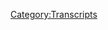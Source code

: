 {{DEFAULTSORT:
    #_TRANSCRIPT_0199:August 29, 2018
}}{{Transcript
    | title         = [[199: August 29, 2018]]
    | caption       = [https://knowledgefight.libsyn.com/knowledge-fight-august-29-2018 Listen to this episode on Libsyn]
    | episodeNumber = [[199: August 29, 2018|199]]
    | length        = 02:11:21
}}

{{MessageBox
    | header     = Warning: Bot Generated Content
    | text       = This transcript was automatically generated by transcription software and likely contains many mistakes and misattributions. Please check the audio for definitive quotes, attribution, and context.
    | image      = N3yvass4myg91.webp
    | imagewidth = 50px
    | id         = warning
}}

{{TranscriptBlock
    | name      = Unknown Speaker
    | timestamp = 00:00:00.000
    | text      = Andy in Kansas, you're on the air, thanks for holding.
}}

{{TranscriptBlock
    | name      = Unknown Speaker
    | timestamp = 00:00:04.200
    | text      = Hello Alex, I'm a first time caller, I'm a huge fan, I love your work.
}}

{{TranscriptBlock
    | name      = Unknown Speaker
    | timestamp = 00:00:07.500
    | text      = I love you.
}}

{{TranscriptBlock
    | name      = Unknown Speaker
    | timestamp = 00:00:08.000
    | text      = Hey everybody, welcome back to Knowledge Fight, I'm Dan.
}}

{{TranscriptBlock
    | name      = Unknown Speaker
    | timestamp = 00:00:09.900
    | text      = I'm Jordan!
}}

{{TranscriptBlock
    | name      = Unknown Speaker
    | timestamp = 00:00:10.500
    | text      = We're a couple dudes, like to sit around, drink novelty beverages, and talk a little bit about Alex Jones.
}}

{{TranscriptBlock
    | name      = Unknown Speaker
    | timestamp = 00:00:14.599
    | text      = Indeed we are, Dan!
}}

{{TranscriptBlock
    | name      = Unknown Speaker
    | timestamp = 00:00:16.300
    | text      = What?
}}

{{TranscriptBlock
    | name      = Unknown Speaker
    | timestamp = 00:00:16.800
    | text      = Dan, what's the dumbest thing you've ever done?
}}

{{TranscriptBlock
    | name      = Unknown Speaker
    | timestamp = 00:00:18.600
    | text      = I don't know, probably that episode on Monday, I don't know if I fucking know.
}}

{{TranscriptBlock
    | name      = Unknown Speaker
    | timestamp = 00:00:21.399
    | text      = I don't know.
}}

{{TranscriptBlock
    | name      = Unknown Speaker
    | timestamp = 00:00:22.199
    | text      = Dumbest thing I've ever done?
}}

{{TranscriptBlock
    | name      = Unknown Speaker
    | timestamp = 00:00:23.600
    | text      = Yeah!
}}

{{TranscriptBlock
    | name      = Unknown Speaker
    | timestamp = 00:00:24.100
    | text      = I've done a lot of dumb stuff.
}}

{{TranscriptBlock
    | name      = Unknown Speaker
    | timestamp = 00:00:25.199
    | text      = Yeah.
}}

{{TranscriptBlock
    | name      = Unknown Speaker
    | timestamp = 00:00:25.899
    | text      = Jumped off roofs before.
}}

{{TranscriptBlock
    | name      = Unknown Speaker
    | timestamp = 00:00:27.800
    | text      = Right, I got you there.
}}

{{TranscriptBlock
    | name      = Unknown Speaker
    | timestamp = 00:00:28.800
    | text      = Yeah.
}}

{{TranscriptBlock
    | name      = Unknown Speaker
    | timestamp = 00:00:30.000
    | text      = We're one and one so far.
}}

{{TranscriptBlock
    | name      = Unknown Speaker
    | timestamp = 00:00:31.699
    | text      = Are we playing Never Have I Ever right now?
}}

{{TranscriptBlock
    | name      = Unknown Speaker
    | timestamp = 00:00:33.399
    | text      = I think that's what we're doing.
}}

{{TranscriptBlock
    | name      = Unknown Speaker
    | timestamp = 00:00:34.399
    | text      = The rest of this episode, to lighten things up, a three hour version of Never Have I Ever.
}}

{{TranscriptBlock
    | name      = Unknown Speaker
    | timestamp = 00:00:41.500
    | text      = No, I've done a lot of really stupid stuff though.
}}

{{TranscriptBlock
    | name      = Unknown Speaker
    | timestamp = 00:00:43.299
    | text      = Yeah.
}}

{{TranscriptBlock
    | name      = Unknown Speaker
    | timestamp = 00:00:43.799
    | text      = Yeah, why?
}}

{{TranscriptBlock
    | name      = Unknown Speaker
    | timestamp = 00:00:45.600
    | text      = Well, because I have spent all day furious.
}}

{{TranscriptBlock
    | name      = Unknown Speaker
    | timestamp = 00:00:49.799
    | text      = About something stupid you did?
}}

{{TranscriptBlock
    | name      = Unknown Speaker
    | timestamp = 00:00:52.000
    | text      = No, just about all the dumb people.
}}

{{TranscriptBlock
    | name      = Unknown Speaker
    | timestamp = 00:00:54.700
    | text      = Just all the dumb fucking people.
}}

{{TranscriptBlock
    | name      = Unknown Speaker
    | timestamp = 00:00:56.500
    | text      = After Trump put out the fucking nobody gets a pay raise bullshit, and you're like, what
}}

{{TranscriptBlock
    | name      = Unknown Speaker
    | timestamp = 00:01:03.700
    | text      = the fuck are you idiots doing?
}}

{{TranscriptBlock
    | name      = Unknown Speaker
    | timestamp = 00:01:05.500
    | text      = Half of you, this even counts for like the ICE people who are loving all of this shit.
}}

{{TranscriptBlock
    | name      = Unknown Speaker
    | timestamp = 00:01:09.799
    | text      = They don't realize that everything is fucked over them.
}}

{{TranscriptBlock
    | name      = Unknown Speaker
    | timestamp = 00:01:13.299
    | text      = It's stupid.
}}

{{TranscriptBlock
    | name      = Unknown Speaker
    | timestamp = 00:01:14.500
    | text      = They're so fucking stupid, Dan.
}}

{{TranscriptBlock
    | name      = Unknown Speaker
    | timestamp = 00:01:16.500
    | text      = And I'm sick of reading takes.
}}

{{TranscriptBlock
    | name      = Unknown Speaker
    | timestamp = 00:01:18.099
    | text      = I gotta get off the internet forever.
}}

{{TranscriptBlock
    | name      = Unknown Speaker
    | timestamp = 00:01:19.599
    | text      = I can't read anymore takes.
}}

{{TranscriptBlock
    | name      = Unknown Speaker
    | timestamp = 00:01:21.400
    | text      = Everybody's got a hot take, Dan.
}}

{{TranscriptBlock
    | name      = Unknown Speaker
    | timestamp = 00:01:22.900
    | text      = Yeah, and they're not as hot as people think they are.
}}

{{TranscriptBlock
    | name      = Unknown Speaker
    | timestamp = 00:01:26.000
    | text      = No.
}}

{{TranscriptBlock
    | name      = Unknown Speaker
    | timestamp = 00:01:26.700
    | text      = They're generally Luke at best.
}}

{{TranscriptBlock
    | name      = Unknown Speaker
    | timestamp = 00:01:28.200
    | text      = They're generally terrible.
}}

{{TranscriptBlock
    | name      = Unknown Speaker
    | timestamp = 00:01:30.099
    | text      = Yeah, but I mean, what is this show, but our take on Alex Jones.
}}

{{TranscriptBlock
    | name      = Unknown Speaker
    | timestamp = 00:01:33.000
    | text      = Exactly.
}}

{{TranscriptBlock
    | name      = Unknown Speaker
    | timestamp = 00:01:33.799
    | text      = You know, let's cool out with that criticism.
}}

{{TranscriptBlock
    | name      = Unknown Speaker
    | timestamp = 00:01:36.200
    | text      = Kettle, pot, et cetera.
}}

{{TranscriptBlock
    | name      = Unknown Speaker
    | timestamp = 00:01:38.500
    | text      = More or less.
}}

{{TranscriptBlock
    | name      = Unknown Speaker
    | timestamp = 00:01:39.099
    | text      = You know, what you gonna do?
}}

{{TranscriptBlock
    | name      = Unknown Speaker
    | timestamp = 00:01:40.200
    | text      = This is an episode of a show where I know a lot about Alex Jones.
}}

{{TranscriptBlock
    | name      = Unknown Speaker
    | timestamp = 00:01:43.299
    | text      = And I only know what you tell me about Alex Jones, Dan.
}}

{{TranscriptBlock
    | name      = Unknown Speaker
    | timestamp = 00:01:45.400
    | text      = And therein lies the fun.
}}

{{TranscriptBlock
    | name      = Unknown Speaker
    | timestamp = 00:01:48.099
    | text      = You are effervescent.
}}

{{TranscriptBlock
    | name      = Unknown Speaker
    | timestamp = 00:01:51.700
    | text      = Yeah, you know what?
}}

{{TranscriptBlock
    | name      = Unknown Speaker
    | timestamp = 00:01:52.500
    | text      = I mean, I've been in a bad head space since our last episode.
}}

{{TranscriptBlock
    | name      = Unknown Speaker
    | timestamp = 00:01:57.700
    | text      = I think I've come out of it mostly,
}}

{{TranscriptBlock
    | name      = Unknown Speaker
    | timestamp = 00:01:59.400
    | text      = but it would be an understatement
}}

{{TranscriptBlock
    | name      = Unknown Speaker
    | timestamp = 00:02:00.700
    | text      = to say that it didn't have a very serious effect on me.
}}

{{TranscriptBlock
    | name      = Unknown Speaker
    | timestamp = 00:02:03.500
    | text      = And even in preparing today's episode,
}}

{{TranscriptBlock
    | name      = Unknown Speaker
    | timestamp = 00:02:05.599
    | text      = I'm finding it incredibly difficult to listen
}}

{{TranscriptBlock
    | name      = Unknown Speaker
    | timestamp = 00:02:07.799
    | text      = to Alex Jones anymore.
}}

{{TranscriptBlock
    | name      = Unknown Speaker
    | timestamp = 00:02:09.300
    | text      = It's too hard to recognize little pieces that
}}

{{TranscriptBlock
    | name      = Unknown Speaker
    | timestamp = 00:02:12.800
    | text      = are very familiar to Anders Breivik's worldview.
}}

{{TranscriptBlock
    | name      = Unknown Speaker
    | timestamp = 00:02:15.800
    | text      = And having glimpsed at that, it is much less fun
}}

{{TranscriptBlock
    | name      = Unknown Speaker
    | timestamp = 00:02:19.400
    | text      = to listen to Alex Jones because the stakes
}}

{{TranscriptBlock
    | name      = Unknown Speaker
    | timestamp = 00:02:23.000
    | text      = feel a lot different.
}}

{{TranscriptBlock
    | name      = Unknown Speaker
    | timestamp = 00:02:25.099
    | text      = And granted, they aren't different.
}}

{{TranscriptBlock
    | name      = Unknown Speaker
    | timestamp = 00:02:27.199
    | text      = It's the same stuff that we were covering before.
}}

{{TranscriptBlock
    | name      = Unknown Speaker
    | timestamp = 00:02:29.500
    | text      = But there's just a reality that's hard to cope
}}

{{TranscriptBlock
    | name      = Unknown Speaker
    | timestamp = 00:02:33.000
    | text      = with mixed in there.
}}

{{TranscriptBlock
    | name      = Unknown Speaker
    | timestamp = 00:02:35.099
    | text      = One thing I will say that was fun,
}}

{{TranscriptBlock
    | name      = Unknown Speaker
    | timestamp = 00:02:36.699
    | text      = and I hope you can agree with me, is on Tuesday,
}}

{{TranscriptBlock
    | name      = Unknown Speaker
    | timestamp = 00:02:39.400
    | text      = we went and hung out with Far Out and I-9.
}}

{{TranscriptBlock
    | name      = Unknown Speaker
    | timestamp = 00:02:41.900
    | text      = And that was fucking great.
}}

{{TranscriptBlock
    | name      = Unknown Speaker
    | timestamp = 00:02:43.000
    | text      = Absolutely.
}}

{{TranscriptBlock
    | name      = Unknown Speaker
    | timestamp = 00:02:43.599
    | text      = They were great.
}}

{{TranscriptBlock
    | name      = Unknown Speaker
    | timestamp = 00:02:44.400
    | text      = Yeah, yeah, yeah.
}}

{{TranscriptBlock
    | name      = Unknown Speaker
    | timestamp = 00:02:45.300
    | text      = Super fun time out at the show.
}}

{{TranscriptBlock
    | name      = Unknown Speaker
    | timestamp = 00:02:46.599
    | text      = Good to see you, old buds.
}}

{{TranscriptBlock
    | name      = Unknown Speaker
    | timestamp = 00:02:48.099
    | text      = Matt Riggs, and Nate Burrows, and Joe Fernandez,
}}

{{TranscriptBlock
    | name      = Unknown Speaker
    | timestamp = 00:02:51.500
    | text      = and Dale McPeak.
}}

{{TranscriptBlock
    | name      = Unknown Speaker
    | timestamp = 00:02:52.400
    | text      = Not a huge fan.
}}

{{TranscriptBlock
    | name      = Unknown Speaker
    | timestamp = 00:02:53.000
    | text      = Some fine comedians.
}}

{{TranscriptBlock
    | name      = Unknown Speaker
    | timestamp = 00:02:55.000
    | text      = You don't like any of those dudes.
}}

{{TranscriptBlock
    | name      = Unknown Speaker
    | timestamp = 00:02:56.199
    | text      = No, no.
}}

{{TranscriptBlock
    | name      = Unknown Speaker
    | timestamp = 00:02:57.000
    | text      = I'm against them.
}}

{{TranscriptBlock
    | name      = Unknown Speaker
    | timestamp = 00:02:57.800
    | text      = You're real.
}}

{{TranscriptBlock
    | name      = Unknown Speaker
    | timestamp = 00:02:58.400
    | text      = I'm out on comedy.
}}

{{TranscriptBlock
    | name      = Unknown Speaker
    | timestamp = 00:02:59.900
    | text      = I think comedians, I think, yeah, there we go.
}}

{{TranscriptBlock
    | name      = Unknown Speaker
    | timestamp = 00:03:02.099
    | text      = That's my position.
}}

{{TranscriptBlock
    | name      = Unknown Speaker
    | timestamp = 00:03:04.099
    | text      = Don't steal mine.
}}

{{TranscriptBlock
    | name      = Unknown Speaker
    | timestamp = 00:03:04.900
    | text      = I'm not going to start screaming about things.
}}

{{TranscriptBlock
    | name      = Unknown Speaker
    | timestamp = 00:03:08.099
    | text      = Yeah, it was a great time.
}}

{{TranscriptBlock
    | name      = Unknown Speaker
    | timestamp = 00:03:09.099
    | text      = And actually, I'd like to take a moment
}}

{{TranscriptBlock
    | name      = Unknown Speaker
    | timestamp = 00:03:10.699
    | text      = to celebrate Far Out because we are a little over 200 episodes
}}

{{TranscriptBlock
    | name      = Unknown Speaker
    | timestamp = 00:03:15.599
    | text      = into the podcast.
}}

{{TranscriptBlock
    | name      = Unknown Speaker
    | timestamp = 00:03:16.699
    | text      = No shit.
}}

{{TranscriptBlock
    | name      = Unknown Speaker
    | timestamp = 00:03:17.400
    | text      = Yeah.
}}

{{TranscriptBlock
    | name      = Unknown Speaker
    | timestamp = 00:03:18.199
    | text      = You know a lot of people that keep track.
}}

{{TranscriptBlock
    | name      = Unknown Speaker
    | timestamp = 00:03:19.900
    | text      = Yeah, we forgot.
}}

{{TranscriptBlock
    | name      = Unknown Speaker
    | timestamp = 00:03:22.500
    | text      = Numbering episodes is not really our strong suit or anything
}}

{{TranscriptBlock
    | name      = Unknown Speaker
    | timestamp = 00:03:26.000
    | text      = like that, but I recognize that.
}}

{{TranscriptBlock
    | name      = Unknown Speaker
    | timestamp = 00:03:27.400
    | text      = And he made our logo that we've had as our logo
}}

{{TranscriptBlock
    | name      = Unknown Speaker
    | timestamp = 00:03:32.199
    | text      = on iTunes and everywhere.
}}

{{TranscriptBlock
    | name      = Unknown Speaker
    | timestamp = 00:03:34.400
    | text      = And it was great.
}}

{{TranscriptBlock
    | name      = Unknown Speaker
    | timestamp = 00:03:35.400
    | text      = We love it.
}}

{{TranscriptBlock
    | name      = Unknown Speaker
    | timestamp = 00:03:36.199
    | text      = But it's a little bit possibly a time for a change
}}

{{TranscriptBlock
    | name      = Unknown Speaker
    | timestamp = 00:03:39.199
    | text      = now that we're about a little over 200 episodes in.
}}

{{TranscriptBlock
    | name      = Unknown Speaker
    | timestamp = 00:03:42.900
    | text      = And so we got a new logo.
}}

{{TranscriptBlock
    | name      = Unknown Speaker
    | timestamp = 00:03:44.000
    | text      = And I want to say a very special thank you
}}

{{TranscriptBlock
    | name      = Unknown Speaker
    | timestamp = 00:03:45.699
    | text      = to Catherine for designing that.
}}

{{TranscriptBlock
    | name      = Unknown Speaker
    | timestamp = 00:03:47.400
    | text      = We really appreciate it.
}}

{{TranscriptBlock
    | name      = Unknown Speaker
    | timestamp = 00:03:48.400
    | text      = It should be in your iTunes if you want to enjoy it.
}}

{{TranscriptBlock
    | name      = Unknown Speaker
    | timestamp = 00:03:51.199
    | text      = Oh, it's already up.
}}

{{TranscriptBlock
    | name      = Unknown Speaker
    | timestamp = 00:03:52.099
    | text      = It's already live.
}}

{{TranscriptBlock
    | name      = Unknown Speaker
    | timestamp = 00:03:52.900
    | text      = It should be when this episode comes out.
}}

{{TranscriptBlock
    | name      = Unknown Speaker
    | timestamp = 00:03:54.599
    | text      = So wonderful.
}}

{{TranscriptBlock
    | name      = Unknown Speaker
    | timestamp = 00:03:55.699
    | text      = Thank you to both of them.
}}

{{TranscriptBlock
    | name      = Unknown Speaker
    | timestamp = 00:03:56.900
    | text      = Thank you to Far Out for that awesome logo
}}

{{TranscriptBlock
    | name      = Unknown Speaker
    | timestamp = 00:03:59.000
    | text      = that has gotten us this far.
}}

{{TranscriptBlock
    | name      = Unknown Speaker
    | timestamp = 00:04:01.099
    | text      = And thank you to Catherine for the one
}}

{{TranscriptBlock
    | name      = Unknown Speaker
    | timestamp = 00:04:02.599
    | text      = we're going to be writing into the future.
}}

{{TranscriptBlock
    | name      = Unknown Speaker
    | timestamp = 00:04:04.300
    | text      = Absolutely.
}}

{{TranscriptBlock
    | name      = Unknown Speaker
    | timestamp = 00:04:05.800
    | text      = Thank you to both.
}}

{{TranscriptBlock
    | name      = Unknown Speaker
    | timestamp = 00:04:06.599
    | text      = Times of change, times of winds blowing in, I don't know.
}}

{{TranscriptBlock
    | name      = Unknown Speaker
    | timestamp = 00:04:10.400
    | text      = Whoa, where was that going?
}}

{{TranscriptBlock
    | name      = Unknown Speaker
    | timestamp = 00:04:11.599
    | text      = I don't know.
}}

{{TranscriptBlock
    | name      = Unknown Speaker
    | timestamp = 00:04:12.300
    | text      = I was going to try and maybe quote something.
}}

{{TranscriptBlock
    | name      = Unknown Speaker
    | timestamp = 00:04:14.199
    | text      = I dug into my bag of quotes and found zero in there.
}}

{{TranscriptBlock
    | name      = Unknown Speaker
    | timestamp = 00:04:19.300
    | text      = I don't know.
}}

{{TranscriptBlock
    | name      = Unknown Speaker
    | timestamp = 00:04:20.899
    | text      = Maybe a song lyric could have been in there.
}}

{{TranscriptBlock
    | name      = Unknown Speaker
    | timestamp = 00:04:22.899
    | text      = I was trying to improvise a quote.
}}

{{TranscriptBlock
    | name      = Unknown Speaker
    | timestamp = 00:04:24.699
    | text      = But it turns out you can't do that.
}}

{{TranscriptBlock
    | name      = Unknown Speaker
    | timestamp = 00:04:26.300
    | text      = You just got to know them.
}}

{{TranscriptBlock
    | name      = Unknown Speaker
    | timestamp = 00:04:27.899
    | text      = You're lucky I didn't just stare at you and say Walt Whitman.
}}

{{TranscriptBlock
    | name      = Unknown Speaker
    | timestamp = 00:04:31.899
    | text      = Something like that because I was close.
}}

{{TranscriptBlock
    | name      = Unknown Speaker
    | timestamp = 00:04:33.800
    | text      = William Shakespeare.
}}

{{TranscriptBlock
    | name      = Unknown Speaker
    | timestamp = 00:04:34.500
    | text      = Yeah, Shakespeare.
}}

{{TranscriptBlock
    | name      = Unknown Speaker
    | timestamp = 00:04:35.699
    | text      = Yeah.
}}

{{TranscriptBlock
    | name      = Unknown Speaker
    | timestamp = 00:04:36.699
    | text      = So that's awesome.
}}

{{TranscriptBlock
    | name      = Unknown Speaker
    | timestamp = 00:04:38.100
    | text      = And I'd like to thank them.
}}

{{TranscriptBlock
    | name      = Unknown Speaker
    | timestamp = 00:04:39.000
    | text      = But at the same time, I'd also like
}}

{{TranscriptBlock
    | name      = Unknown Speaker
    | timestamp = 00:04:40.399
    | text      = to thank a couple of new donors to the show.
}}

{{TranscriptBlock
    | name      = Unknown Speaker
    | timestamp = 00:04:42.699
    | text      = This is very exciting.
}}

{{TranscriptBlock
    | name      = Unknown Speaker
    | timestamp = 00:04:43.600
    | text      = I'd like to say special.
}}

{{TranscriptBlock
    | name      = Unknown Speaker
    | timestamp = 00:04:45.800
    | text      = Every thank you is special.
}}

{{TranscriptBlock
    | name      = Unknown Speaker
    | timestamp = 00:04:47.800
    | text      = But I'd like to welcome aboard as a policy wonk, Dakota.
}}

{{TranscriptBlock
    | name      = Unknown Speaker
    | timestamp = 00:04:51.399
    | text      = Thank you so much.
}}

{{TranscriptBlock
    | name      = Unknown Speaker
    | timestamp = 00:04:52.699
    | text      = I'm a policy wonk.
}}

{{TranscriptBlock
    | name      = Unknown Speaker
    | timestamp = 00:04:54.100
    | text      = In a very weird turn of events, I
}}

{{TranscriptBlock
    | name      = Unknown Speaker
    | timestamp = 00:04:55.800
    | text      = think we have multiple people named Dakota donating
}}

{{TranscriptBlock
    | name      = Unknown Speaker
    | timestamp = 00:04:58.399
    | text      = to the show, which I think is great.
}}

{{TranscriptBlock
    | name      = Unknown Speaker
    | timestamp = 00:05:01.300
    | text      = What?
}}

{{TranscriptBlock
    | name      = Unknown Speaker
    | timestamp = 00:05:01.800
    | text      = I don't know.
}}

{{TranscriptBlock
    | name      = Unknown Speaker
    | timestamp = 00:05:03.399
    | text      = I mean, the only Dakota I know is Fanning.
}}

{{TranscriptBlock
    | name      = Unknown Speaker
    | timestamp = 00:05:06.699
    | text      = Sure.
}}

{{TranscriptBlock
    | name      = Unknown Speaker
    | timestamp = 00:05:07.300
    | text      = It's not her.
}}

{{TranscriptBlock
    | name      = Unknown Speaker
    | timestamp = 00:05:08.100
    | text      = South.
}}

{{TranscriptBlock
    | name      = Unknown Speaker
    | timestamp = 00:05:09.600
    | text      = North.
}}

{{TranscriptBlock
    | name      = Unknown Speaker
    | timestamp = 00:05:10.399
    | text      = North.
}}

{{TranscriptBlock
    | name      = Unknown Speaker
    | timestamp = 00:05:11.000
    | text      = Sure.
}}

{{TranscriptBlock
    | name      = Unknown Speaker
    | timestamp = 00:05:13.500
    | text      = None of them.
}}

{{TranscriptBlock
    | name      = Unknown Speaker
    | timestamp = 00:05:14.199
    | text      = None of them are donating.
}}

{{TranscriptBlock
    | name      = Unknown Speaker
    | timestamp = 00:05:15.399
    | text      = But thank you so much, Dakota.
}}

{{TranscriptBlock
    | name      = Unknown Speaker
    | timestamp = 00:05:16.600
    | text      = We really appreciate it.
}}

{{TranscriptBlock
    | name      = Unknown Speaker
    | timestamp = 00:05:17.800
    | text      = Also, I'd like to give a shout out
}}

{{TranscriptBlock
    | name      = Unknown Speaker
    | timestamp = 00:05:19.300
    | text      = to someone who came in at a little bit of a higher level.
}}

{{TranscriptBlock
    | name      = Unknown Speaker
    | timestamp = 00:05:23.399
    | text      = And we really appreciate oh so very much.
}}

{{TranscriptBlock
    | name      = Unknown Speaker
    | timestamp = 00:05:26.399
    | text      = I believe that this is a pseudonym.
}}

{{TranscriptBlock
    | name      = Unknown Speaker
    | timestamp = 00:05:28.100
    | text      = But thank you so much for becoming a technocrat,
}}

{{TranscriptBlock
    | name      = Unknown Speaker
    | timestamp = 00:05:30.300
    | text      = alphabet flight.
}}

{{TranscriptBlock
    | name      = Unknown Speaker
    | timestamp = 00:05:32.000
    | text      = I'm a policy wonk.
}}

{{TranscriptBlock
    | name      = Unknown Speaker
    | timestamp = 00:05:33.100
    | text      = Four stars.
}}

{{TranscriptBlock
    | name      = Unknown Speaker
    | timestamp = 00:05:33.699
    | text      = Go home to your mother and tell her you're brilliant.
}}

{{TranscriptBlock
    | name      = Unknown Speaker
    | timestamp = 00:05:35.899
    | text      = Someone, someone sodomite sent me a bucket of poop.
}}

{{TranscriptBlock
    | name      = Unknown Speaker
    | timestamp = 00:05:38.600
    | text      = Daddy shark.
}}

{{TranscriptBlock
    | name      = Unknown Speaker
    | timestamp = 00:05:39.199
    | text      = Bomp, bomp, bomp, bomp, bomp.
}}

{{TranscriptBlock
    | name      = Unknown Speaker
    | timestamp = 00:05:41.000
    | text      = Jar Jar Binks has a Caribbean black accent.
}}

{{TranscriptBlock
    | name      = Unknown Speaker
    | timestamp = 00:05:45.300
    | text      = He's a loser, little titty baby.
}}

{{TranscriptBlock
    | name      = Unknown Speaker
    | timestamp = 00:05:48.500
    | text      = I don't want to hate black people.
}}

{{TranscriptBlock
    | name      = Unknown Speaker
    | timestamp = 00:05:50.100
    | text      = I renounce Jesus Christ.
}}

{{TranscriptBlock
    | name      = Unknown Speaker
    | timestamp = 00:05:51.899
    | text      = Thank you so much, alphabet.
}}

{{TranscriptBlock
    | name      = Unknown Speaker
    | timestamp = 00:05:53.100
    | text      = Thank you so much.
}}

{{TranscriptBlock
    | name      = Unknown Speaker
    | timestamp = 00:05:54.500
    | text      = I assume that's a, is that Chris Martin and Gwyneth Paltrow's
}}

{{TranscriptBlock
    | name      = Unknown Speaker
    | timestamp = 00:05:59.699
    | text      = kid?
}}

{{TranscriptBlock
    | name      = Unknown Speaker
    | timestamp = 00:06:00.199
    | text      = It could be.
}}

{{TranscriptBlock
    | name      = Unknown Speaker
    | timestamp = 00:06:00.899
    | text      = Yeah, that's probably one of them.
}}

{{TranscriptBlock
    | name      = Unknown Speaker
    | timestamp = 00:06:02.399
    | text      = It would have to be if Chris Martin got together
}}

{{TranscriptBlock
    | name      = Unknown Speaker
    | timestamp = 00:06:05.500
    | text      = with Jason Lee's wife or Jason Lee got together
}}

{{TranscriptBlock
    | name      = Unknown Speaker
    | timestamp = 00:06:08.600
    | text      = with Gwyneth Paltrow.
}}

{{TranscriptBlock
    | name      = Unknown Speaker
    | timestamp = 00:06:09.600
    | text      = I assume that is something that happens on the weekends.
}}

{{TranscriptBlock
    | name      = Unknown Speaker
    | timestamp = 00:06:12.500
    | text      = Or it could be Tim Cook gets together
}}

{{TranscriptBlock
    | name      = Unknown Speaker
    | timestamp = 00:06:16.800
    | text      = with Jason Lee's and his wife.
}}

{{TranscriptBlock
    | name      = Unknown Speaker
    | timestamp = 00:06:20.100
    | text      = They have a love baby, the three of them,
}}

{{TranscriptBlock
    | name      = Unknown Speaker
    | timestamp = 00:06:22.199
    | text      = because alphabet is Google.
}}

{{TranscriptBlock
    | name      = Unknown Speaker
    | timestamp = 00:06:24.699
    | text      = Oh, OK.
}}

{{TranscriptBlock
    | name      = Unknown Speaker
    | timestamp = 00:06:25.699
    | text      = Jason Lee's kid's name is pilot inspector.
}}

{{TranscriptBlock
    | name      = Unknown Speaker
    | timestamp = 00:06:27.800
    | text      = OK, there we go.
}}

{{TranscriptBlock
    | name      = Unknown Speaker
    | timestamp = 00:06:28.699
    | text      = So we're close.
}}

{{TranscriptBlock
    | name      = Unknown Speaker
    | timestamp = 00:06:29.600
    | text      = We're figuring out.
}}

{{TranscriptBlock
    | name      = Unknown Speaker
    | timestamp = 00:06:30.500
    | text      = It's not the best, but alphabet flight is the best.
}}

{{TranscriptBlock
    | name      = Unknown Speaker
    | timestamp = 00:06:33.300
    | text      = Thank you so much.
}}

{{TranscriptBlock
    | name      = Unknown Speaker
    | timestamp = 00:06:34.100
    | text      = What we were doing was creating an alphabet soup.
}}

{{TranscriptBlock
    | name      = Unknown Speaker
    | timestamp = 00:06:36.100
    | text      = Exactly.
}}

{{TranscriptBlock
    | name      = Unknown Speaker
    | timestamp = 00:06:36.699
    | text      = Yes.
}}

{{TranscriptBlock
    | name      = Unknown Speaker
    | timestamp = 00:06:37.300
    | text      = So Jordan, today what we're going to be doing,
}}

{{TranscriptBlock
    | name      = Unknown Speaker
    | timestamp = 00:06:39.500
    | text      = I, like I said, doing that episode
}}

{{TranscriptBlock
    | name      = Unknown Speaker
    | timestamp = 00:06:42.500
    | text      = that we put out at the beginning of the week
}}

{{TranscriptBlock
    | name      = Unknown Speaker
    | timestamp = 00:06:44.300
    | text      = was incredibly emotionally taxing.
}}

{{TranscriptBlock
    | name      = Unknown Speaker
    | timestamp = 00:06:46.300
    | text      = And I did not feel up to doing an episode on Wednesday.
}}

{{TranscriptBlock
    | name      = Unknown Speaker
    | timestamp = 00:06:49.899
    | text      = So sorry we missed that, folks.
}}

{{TranscriptBlock
    | name      = Unknown Speaker
    | timestamp = 00:06:51.699
    | text      = Neither of us did.
}}

{{TranscriptBlock
    | name      = Unknown Speaker
    | timestamp = 00:06:52.500
    | text      = Don't take full credit for it.
}}

{{TranscriptBlock
    | name      = Unknown Speaker
    | timestamp = 00:06:56.100
    | text      = But I know, I just want to explain for the listeners
}}

{{TranscriptBlock
    | name      = Unknown Speaker
    | timestamp = 00:06:58.199
    | text      = that's, you know, that happens.
}}

{{TranscriptBlock
    | name      = Unknown Speaker
    | timestamp = 00:06:59.899
    | text      = Yeah.
}}

{{TranscriptBlock
    | name      = Unknown Speaker
    | timestamp = 00:07:00.399
    | text      = Rarely, but it happens.
}}

{{TranscriptBlock
    | name      = Unknown Speaker
    | timestamp = 00:07:01.500
    | text      = Yeah.
}}

{{TranscriptBlock
    | name      = Unknown Speaker
    | timestamp = 00:07:02.399
    | text      = And so today, getting back in, I was kind of like,
}}

{{TranscriptBlock
    | name      = Unknown Speaker
    | timestamp = 00:07:04.899
    | text      = hey, let's do something light.
}}

{{TranscriptBlock
    | name      = Unknown Speaker
    | timestamp = 00:07:07.100
    | text      = Let's go for Project Camelot.
}}

{{TranscriptBlock
    | name      = Unknown Speaker
    | timestamp = 00:07:09.199
    | text      = And I looked at the episodes, and I'm like,
}}

{{TranscriptBlock
    | name      = Unknown Speaker
    | timestamp = 00:07:10.500
    | text      = there's nothing here.
}}

{{TranscriptBlock
    | name      = Unknown Speaker
    | timestamp = 00:07:11.300
    | text      = There's nothing I want to dive into.
}}

{{TranscriptBlock
    | name      = Unknown Speaker
    | timestamp = 00:07:13.000
    | text      = Yeah.
}}

{{TranscriptBlock
    | name      = Unknown Speaker
    | timestamp = 00:07:13.500
    | text      = And it was like, hey, let's go.
}}

{{TranscriptBlock
    | name      = Unknown Speaker
    | timestamp = 00:07:14.800
    | text      = It was weird that she had Anders Breivik on as a guest now.
}}

{{TranscriptBlock
    | name      = Unknown Speaker
    | timestamp = 00:07:17.300
    | text      = That would have been weird.
}}

{{TranscriptBlock
    | name      = Unknown Speaker
    | timestamp = 00:07:18.699
    | text      = Yeah, you know what?
}}

{{TranscriptBlock
    | name      = Unknown Speaker
    | timestamp = 00:07:19.500
    | text      = He was off planet when that attack happened.
}}

{{TranscriptBlock
    | name      = Unknown Speaker
    | timestamp = 00:07:22.000
    | text      = It wasn't him.
}}

{{TranscriptBlock
    | name      = Unknown Speaker
    | timestamp = 00:07:22.800
    | text      = It wasn't him.
}}

{{TranscriptBlock
    | name      = Unknown Speaker
    | timestamp = 00:07:23.500
    | text      = It was set up by Minerva.
}}

{{TranscriptBlock
    | name      = Unknown Speaker
    | timestamp = 00:07:24.800
    | text      = And the Raptors.
}}

{{TranscriptBlock
    | name      = Unknown Speaker
    | timestamp = 00:07:25.600
    | text      = Yeah.
}}

{{TranscriptBlock
    | name      = Unknown Speaker
    | timestamp = 00:07:26.800
    | text      = That is probably going to be something
}}

{{TranscriptBlock
    | name      = Unknown Speaker
    | timestamp = 00:07:28.500
    | text      = she weaves into within the next six to nine months.
}}

{{TranscriptBlock
    | name      = Unknown Speaker
    | timestamp = 00:07:31.100
    | text      = Fingers crossed.
}}

{{TranscriptBlock
    | name      = Unknown Speaker
    | timestamp = 00:07:31.899
    | text      = Yeah, let's hope.
}}

{{TranscriptBlock
    | name      = Unknown Speaker
    | timestamp = 00:07:33.300
    | text      = But I also was checking out Jim Bakker,
}}

{{TranscriptBlock
    | name      = Unknown Speaker
    | timestamp = 00:07:35.600
    | text      = and I just didn't, it didn't do it for me.
}}

{{TranscriptBlock
    | name      = Unknown Speaker
    | timestamp = 00:07:38.500
    | text      = And so I was like, well, there's a lot going on
}}

{{TranscriptBlock
    | name      = Unknown Speaker
    | timestamp = 00:07:42.100
    | text      = in Alex Jones's current world.
}}

{{TranscriptBlock
    | name      = Unknown Speaker
    | timestamp = 00:07:43.800
    | text      = So let's just do it.
}}

{{TranscriptBlock
    | name      = Unknown Speaker
    | timestamp = 00:07:45.100
    | text      = Let's do a current one.
}}

{{TranscriptBlock
    | name      = Unknown Speaker
    | timestamp = 00:07:46.399
    | text      = And so I went in.
}}

{{TranscriptBlock
    | name      = Unknown Speaker
    | timestamp = 00:07:47.100
    | text      = Again, effervescent you are.
}}

{{TranscriptBlock
    | name      = Unknown Speaker
    | timestamp = 00:07:48.800
    | text      = I went in.
}}

{{TranscriptBlock
    | name      = Unknown Speaker
    | timestamp = 00:07:50.100
    | text      = And I checked out September 3rd, not September, August 30th.
}}

{{TranscriptBlock
    | name      = Unknown Speaker
    | timestamp = 00:07:53.199
    | text      = Yeah.
}}

{{TranscriptBlock
    | name      = Unknown Speaker
    | timestamp = 00:07:53.800
    | text      = Owen Schroyer is hosting.
}}

{{TranscriptBlock
    | name      = Unknown Speaker
    | timestamp = 00:07:55.000
    | text      = As it turns out, Alex Jones was in court on Thursday.
}}

{{TranscriptBlock
    | name      = Unknown Speaker
    | timestamp = 00:07:58.199
    | text      = Which kind?
}}

{{TranscriptBlock
    | name      = Unknown Speaker
    | timestamp = 00:07:59.399
    | text      = He was in court for the Sandy Hook lawsuit.
}}

{{TranscriptBlock
    | name      = Unknown Speaker
    | timestamp = 00:08:01.800
    | text      = Oh, OK.
}}

{{TranscriptBlock
    | name      = Unknown Speaker
    | timestamp = 00:08:02.600
    | text      = His lawyers had a motion to dismiss, which was denied.
}}

{{TranscriptBlock
    | name      = Unknown Speaker
    | timestamp = 00:08:05.500
    | text      = Of course.
}}

{{TranscriptBlock
    | name      = Unknown Speaker
    | timestamp = 00:08:06.000
    | text      = And so the trial will be moving forward.
}}

{{TranscriptBlock
    | name      = Unknown Speaker
    | timestamp = 00:08:08.100
    | text      = His argument that it was just his free speech was thrown out.
}}

{{TranscriptBlock
    | name      = Unknown Speaker
    | timestamp = 00:08:11.800
    | text      = Yeah.
}}

{{TranscriptBlock
    | name      = Unknown Speaker
    | timestamp = 00:08:12.300
    | text      = So that argument didn't fly.
}}

{{TranscriptBlock
    | name      = Unknown Speaker
    | timestamp = 00:08:14.600
    | text      = Did the judge laugh in his face?
}}

{{TranscriptBlock
    | name      = Unknown Speaker
    | timestamp = 00:08:17.199
    | text      = Did he get up off the bench and then just stare directly
}}

{{TranscriptBlock
    | name      = Unknown Speaker
    | timestamp = 00:08:21.800
    | text      = in his eye and fake laugh at him?
}}

{{TranscriptBlock
    | name      = Unknown Speaker
    | timestamp = 00:08:23.300
    | text      = That would be fitting.
}}

{{TranscriptBlock
    | name      = Unknown Speaker
    | timestamp = 00:08:24.800
    | text      = Yeah.
}}

{{TranscriptBlock
    | name      = Unknown Speaker
    | timestamp = 00:08:25.300
    | text      = I'm not sure.
}}

{{TranscriptBlock
    | name      = Unknown Speaker
    | timestamp = 00:08:26.100
    | text      = So Owen Schroyer was hosting today as we were recording this.
}}

{{TranscriptBlock
    | name      = Unknown Speaker
    | timestamp = 00:08:29.199
    | text      = I'm like, I can't cover that.
}}

{{TranscriptBlock
    | name      = Unknown Speaker
    | timestamp = 00:08:30.399
    | text      = Let's check out the 29th.
}}

{{TranscriptBlock
    | name      = Unknown Speaker
    | timestamp = 00:08:32.399
    | text      = And you know, there's some stuff in here.
}}

{{TranscriptBlock
    | name      = Unknown Speaker
    | timestamp = 00:08:36.600
    | text      = I don't know what to tell you.
}}

{{TranscriptBlock
    | name      = Unknown Speaker
    | timestamp = 00:08:41.899
    | text      = We will return to regularly scheduled fun next week
}}

{{TranscriptBlock
    | name      = Unknown Speaker
    | timestamp = 00:08:45.299
    | text      = after we've fully recovered from Monday.
}}

{{TranscriptBlock
    | name      = Unknown Speaker
    | timestamp = 00:08:47.600
    | text      = Well, you know, what I wanted to do more than anything
}}

{{TranscriptBlock
    | name      = Unknown Speaker
    | timestamp = 00:08:50.000
    | text      = is do the 2009 stuff.
}}

{{TranscriptBlock
    | name      = Unknown Speaker
    | timestamp = 00:08:52.100
    | text      = But spoiler alert, there is a lot
}}

{{TranscriptBlock
    | name      = Unknown Speaker
    | timestamp = 00:08:54.600
    | text      = I need to get straightened out.
}}

{{TranscriptBlock
    | name      = Unknown Speaker
    | timestamp = 00:08:56.100
    | text      = He gets pretty deep into some Oklahoma City stuff.
}}

{{TranscriptBlock
    | name      = Unknown Speaker
    | timestamp = 00:08:58.600
    | text      = Oh, boy.
}}

{{TranscriptBlock
    | name      = Unknown Speaker
    | timestamp = 00:08:59.100
    | text      = That I need to finish my research on.
}}

{{TranscriptBlock
    | name      = Unknown Speaker
    | timestamp = 00:09:01.399
    | text      = Yeah, I really don't want to do the turnaround of white
}}

{{TranscriptBlock
    | name      = Unknown Speaker
    | timestamp = 00:09:04.200
    | text      = terrorists to white terrorists.
}}

{{TranscriptBlock
    | name      = Unknown Speaker
    | timestamp = 00:09:05.600
    | text      = No.
}}

{{TranscriptBlock
    | name      = Unknown Speaker
    | timestamp = 00:09:06.100
    | text      = Let's move that on.
}}

{{TranscriptBlock
    | name      = Unknown Speaker
    | timestamp = 00:09:07.299
    | text      = That might be our Monday theme now.
}}

{{TranscriptBlock
    | name      = Unknown Speaker
    | timestamp = 00:09:10.100
    | text      = Monday episode theme.
}}

{{TranscriptBlock
    | name      = Unknown Speaker
    | timestamp = 00:09:11.200
    | text      = Monday's white terrorists.
}}

{{TranscriptBlock
    | name      = Unknown Speaker
    | timestamp = 00:09:12.799
    | text      = Wednesday's is Project Camelot.
}}

{{TranscriptBlock
    | name      = Unknown Speaker
    | timestamp = 00:09:14.299
    | text      = So we officially ruin everybody's starts of the week.
}}

{{TranscriptBlock
    | name      = Unknown Speaker
    | timestamp = 00:09:17.200
    | text      = Yeah.
}}

{{TranscriptBlock
    | name      = Unknown Speaker
    | timestamp = 00:09:18.299
    | text      = No, look, dude, there's some stuff going on in this episode.
}}

{{TranscriptBlock
    | name      = Unknown Speaker
    | timestamp = 00:09:20.700
    | text      = It's pretty interesting on a number of levels
}}

{{TranscriptBlock
    | name      = Unknown Speaker
    | timestamp = 00:09:22.899
    | text      = and upsetting on a number of others.
}}

{{TranscriptBlock
    | name      = Unknown Speaker
    | timestamp = 00:09:24.899
    | text      = But that's what the Alex Jones show is.
}}

{{TranscriptBlock
    | name      = Unknown Speaker
    | timestamp = 00:09:26.799
    | text      = Now let us start with an out of context drop
}}

{{TranscriptBlock
    | name      = Unknown Speaker
    | timestamp = 00:09:29.000
    | text      = from today's episode.
}}

{{TranscriptBlock
    | name      = Unknown Speaker
    | timestamp = 00:09:30.799
    | text      = What does Speedy Gonzalez say?
}}

{{TranscriptBlock
    | name      = Unknown Speaker
    | timestamp = 00:09:34.299
    | text      = What does Speedy Gonzalez say?
}}

{{TranscriptBlock
    | name      = Unknown Speaker
    | timestamp = 00:09:36.200
    | text      = He can't remember now.
}}

{{TranscriptBlock
    | name      = Unknown Speaker
    | timestamp = 00:09:37.500
    | text      = Undeley, undeley, undeley, undeley, rebar, rebar, rebar,
}}

{{TranscriptBlock
    | name      = Unknown Speaker
    | timestamp = 00:09:40.000
    | text      = rebar, rebar.
}}

{{TranscriptBlock
    | name      = Unknown Speaker
    | timestamp = 00:09:40.799
    | text      = Undeley, undeley, undeley, rebar, rebar, rebar, rebar.
}}

{{TranscriptBlock
    | name      = Unknown Speaker
    | timestamp = 00:09:43.200
    | text      = Kind of fun to do that.
}}

{{TranscriptBlock
    | name      = Unknown Speaker
    | timestamp = 00:09:44.200
    | text      = Yeah, it is.
}}

{{TranscriptBlock
    | name      = Unknown Speaker
    | timestamp = 00:09:46.200
    | text      = That's coke.
}}

{{TranscriptBlock
    | name      = Unknown Speaker
    | timestamp = 00:09:47.500
    | text      = That's coke.
}}

{{TranscriptBlock
    | name      = Unknown Speaker
    | timestamp = 00:09:48.399
    | text      = That's a man on coke right there.
}}

{{TranscriptBlock
    | name      = Unknown Speaker
    | timestamp = 00:09:50.000
    | text      = So mark that off as the first impression of the show.
}}

{{TranscriptBlock
    | name      = Unknown Speaker
    | timestamp = 00:09:52.299
    | text      = We'll be getting a very much worse one a little bit later.
}}

{{TranscriptBlock
    | name      = Unknown Speaker
    | timestamp = 00:09:55.299
    | text      = That one counts?
}}

{{TranscriptBlock
    | name      = Unknown Speaker
    | timestamp = 00:09:56.200
    | text      = Yeah, I think so.
}}

{{TranscriptBlock
    | name      = Unknown Speaker
    | timestamp = 00:09:59.000
    | text      = He's trying.
}}

{{TranscriptBlock
    | name      = Unknown Speaker
    | timestamp = 00:10:01.000
    | text      = I love the confidence of a man who's like, what is that?
}}

{{TranscriptBlock
    | name      = Unknown Speaker
    | timestamp = 00:10:03.899
    | text      = What does Speedy Gonzalez say?
}}

{{TranscriptBlock
    | name      = Unknown Speaker
    | timestamp = 00:10:07.399
    | text      = No, what does Speedy Gonzalez say?
}}

{{TranscriptBlock
    | name      = Unknown Speaker
    | timestamp = 00:10:09.000
    | text      = Arriba.
}}

{{TranscriptBlock
    | name      = Unknown Speaker
    | timestamp = 00:10:09.799
    | text      = What do I say?
}}

{{TranscriptBlock
    | name      = Unknown Speaker
    | timestamp = 00:10:11.600
    | text      = What are we?
}}

{{TranscriptBlock
    | name      = Unknown Speaker
    | timestamp = 00:10:12.299
    | text      = Who am I?
}}

{{TranscriptBlock
    | name      = Unknown Speaker
    | timestamp = 00:10:13.100
    | text      = Yep.
}}

{{TranscriptBlock
    | name      = Unknown Speaker
    | timestamp = 00:10:13.600
    | text      = Four ways to learn.
}}

{{TranscriptBlock
    | name      = Unknown Speaker
    | timestamp = 00:10:15.000
    | text      = You're getting ahead of yourself.
}}

{{TranscriptBlock
    | name      = Unknown Speaker
    | timestamp = 00:10:16.299
    | text      = There might be some esoteria in this episode,
}}

{{TranscriptBlock
    | name      = Unknown Speaker
    | timestamp = 00:10:18.600
    | text      = which is super exciting.
}}

{{TranscriptBlock
    | name      = Unknown Speaker
    | timestamp = 00:10:19.600
    | text      = I'm all for it, all for it.
}}

{{TranscriptBlock
    | name      = Unknown Speaker
    | timestamp = 00:10:20.899
    | text      = But Alex is starting today's episode off
}}

{{TranscriptBlock
    | name      = Unknown Speaker
    | timestamp = 00:10:24.100
    | text      = in the exact same way he starts every episode nowadays off,
}}

{{TranscriptBlock
    | name      = Unknown Speaker
    | timestamp = 00:10:27.799
    | text      = which is getting real grandiose about the midterms.
}}

{{TranscriptBlock
    | name      = Unknown Speaker
    | timestamp = 00:10:31.799
    | text      = 69 days, ladies and gentlemen.
}}

{{TranscriptBlock
    | name      = Unknown Speaker
    | timestamp = 00:10:34.299
    | text      = 69 days until the most important election in world history.
}}

{{TranscriptBlock
    | name      = Unknown Speaker
    | timestamp = 00:10:40.399
    | text      = The planet is at a crossroads.
}}

{{TranscriptBlock
    | name      = Unknown Speaker
    | timestamp = 00:10:42.200
    | text      = It is undoubted.
}}

{{TranscriptBlock
    | name      = Unknown Speaker
    | timestamp = 00:10:43.200
    | text      = The globalists are trying to shut this nation down.
}}

{{TranscriptBlock
    | name      = Unknown Speaker
    | timestamp = 00:10:46.700
    | text      = We are struggling as hard as we can
}}

{{TranscriptBlock
    | name      = Unknown Speaker
    | timestamp = 00:10:49.200
    | text      = to expose their operations.
}}

{{TranscriptBlock
    | name      = Unknown Speaker
    | timestamp = 00:10:52.000
    | text      = It is a neck and neck battle, ladies and gentlemen.
}}

{{TranscriptBlock
    | name      = Unknown Speaker
    | timestamp = 00:10:55.799
    | text      = Neck and neck.
}}

{{TranscriptBlock
    | name      = Unknown Speaker
    | timestamp = 00:10:57.500
    | text      = So we have the theme that's developed
}}

{{TranscriptBlock
    | name      = Unknown Speaker
    | timestamp = 00:10:59.200
    | text      = where this is the most important election of all time
}}

{{TranscriptBlock
    | name      = Unknown Speaker
    | timestamp = 00:11:01.399
    | text      = for all planets and everything.
}}

{{TranscriptBlock
    | name      = Unknown Speaker
    | timestamp = 00:11:04.399
    | text      = And then, of course, the same thing
}}

{{TranscriptBlock
    | name      = Unknown Speaker
    | timestamp = 00:11:06.200
    | text      = that he has to do all the time.
}}

{{TranscriptBlock
    | name      = Unknown Speaker
    | timestamp = 00:11:07.500
    | text      = The Pleiadians would disagree, but we're not all there.
}}

{{TranscriptBlock
    | name      = Unknown Speaker
    | timestamp = 00:11:09.799
    | text      = We don't know their electoral history.
}}

{{TranscriptBlock
    | name      = Unknown Speaker
    | timestamp = 00:11:11.500
    | text      = That's true.
}}

{{TranscriptBlock
    | name      = Unknown Speaker
    | timestamp = 00:11:12.799
    | text      = And then the other thing there you heard at the end
}}

{{TranscriptBlock
    | name      = Unknown Speaker
    | timestamp = 00:11:14.799
    | text      = is that theme that he constantly uses, which is like,
}}

{{TranscriptBlock
    | name      = Unknown Speaker
    | timestamp = 00:11:17.500
    | text      = it's basically a tie ball game.
}}

{{TranscriptBlock
    | name      = Unknown Speaker
    | timestamp = 00:11:19.700
    | text      = It's basically a tie ball game.
}}

{{TranscriptBlock
    | name      = Unknown Speaker
    | timestamp = 00:11:21.100
    | text      = Oh, yeah.
}}

{{TranscriptBlock
    | name      = Unknown Speaker
    | timestamp = 00:11:21.600
    | text      = We're crushing them, but it's also basically a tie ball game.
}}

{{TranscriptBlock
    | name      = Unknown Speaker
    | timestamp = 00:11:24.100
    | text      = Bottom of the ninth, three to three.
}}

{{TranscriptBlock
    | name      = Unknown Speaker
    | timestamp = 00:11:25.899
    | text      = Of course, even though it is tied,
}}

{{TranscriptBlock
    | name      = Unknown Speaker
    | timestamp = 00:11:27.500
    | text      = we have been destroying them the entire game.
}}

{{TranscriptBlock
    | name      = Unknown Speaker
    | timestamp = 00:11:29.700
    | text      = Everybody knows that.
}}

{{TranscriptBlock
    | name      = Unknown Speaker
    | timestamp = 00:11:30.899
    | text      = Yeah.
}}

{{TranscriptBlock
    | name      = Unknown Speaker
    | timestamp = 00:11:31.600
    | text      = Makes perfect sense.
}}

{{TranscriptBlock
    | name      = Unknown Speaker
    | timestamp = 00:11:32.399
    | text      = It's really the only sensible way
}}

{{TranscriptBlock
    | name      = Unknown Speaker
    | timestamp = 00:11:33.799
    | text      = you can get more money out of people
}}

{{TranscriptBlock
    | name      = Unknown Speaker
    | timestamp = 00:11:35.399
    | text      = when you have this world view going.
}}

{{TranscriptBlock
    | name      = Unknown Speaker
    | timestamp = 00:11:37.799
    | text      = So that's all pretty sensible.
}}

{{TranscriptBlock
    | name      = Unknown Speaker
    | timestamp = 00:11:40.500
    | text      = I think that's exactly where he needs
}}

{{TranscriptBlock
    | name      = Unknown Speaker
    | timestamp = 00:11:42.000
    | text      = to be from his business model.
}}

{{TranscriptBlock
    | name      = Unknown Speaker
    | timestamp = 00:11:43.500
    | text      = Right.
}}

{{TranscriptBlock
    | name      = Unknown Speaker
    | timestamp = 00:11:44.000
    | text      = I understand it.
}}

{{TranscriptBlock
    | name      = Unknown Speaker
    | timestamp = 00:11:45.200
    | text      = Broke.
}}

{{TranscriptBlock
    | name      = Unknown Speaker
    | timestamp = 00:11:45.799
    | text      = And so the one thing that I didn't tell you
}}

{{TranscriptBlock
    | name      = Unknown Speaker
    | timestamp = 00:11:48.200
    | text      = is that that clip right there where he's starting the show
}}

{{TranscriptBlock
    | name      = Unknown Speaker
    | timestamp = 00:11:51.399
    | text      = happens at the 20 minute point of the episode.
}}

{{TranscriptBlock
    | name      = Unknown Speaker
    | timestamp = 00:11:54.700
    | text      = He's 20 minutes late for the show.
}}

{{TranscriptBlock
    | name      = Unknown Speaker
    | timestamp = 00:11:57.100
    | text      = Probably, and maybe he was in court on that day, too.
}}

{{TranscriptBlock
    | name      = Unknown Speaker
    | timestamp = 00:11:59.600
    | text      = Wait, wait, wait, wait, wait.
}}

{{TranscriptBlock
    | name      = Unknown Speaker
    | timestamp = 00:12:01.500
    | text      = They just play like reports, special reports.
}}

{{TranscriptBlock
    | name      = Unknown Speaker
    | timestamp = 00:12:03.700
    | text      = Oh, OK.
}}

{{TranscriptBlock
    | name      = Unknown Speaker
    | timestamp = 00:12:04.399
    | text      = Weird techno music with Alex's drops
}}

{{TranscriptBlock
    | name      = Unknown Speaker
    | timestamp = 00:12:06.500
    | text      = over it talking about, it's chai cobs.
}}

{{TranscriptBlock
    | name      = Unknown Speaker
    | timestamp = 00:12:08.899
    | text      = That actually sounds way more fun than what we're doing.
}}

{{TranscriptBlock
    | name      = Unknown Speaker
    | timestamp = 00:12:11.100
    | text      = We should just listen to that, quite frankly.
}}

{{TranscriptBlock
    | name      = Unknown Speaker
    | timestamp = 00:12:12.899
    | text      = Why aren't we starting 20 minutes into it?
}}

{{TranscriptBlock
    | name      = Unknown Speaker
    | timestamp = 00:12:15.299
    | text      = Yeah.
}}

{{TranscriptBlock
    | name      = Unknown Speaker
    | timestamp = 00:12:16.799
    | text      = It's a good call.
}}

{{TranscriptBlock
    | name      = Unknown Speaker
    | timestamp = 00:12:17.500
    | text      = Just techno music with us screaming over it.
}}

{{TranscriptBlock
    | name      = Unknown Speaker
    | timestamp = 00:12:20.299
    | text      = So he gets in 20 minutes late, tells you
}}

{{TranscriptBlock
    | name      = Unknown Speaker
    | timestamp = 00:12:23.799
    | text      = this is the most important election ever.
}}

{{TranscriptBlock
    | name      = Unknown Speaker
    | timestamp = 00:12:25.500
    | text      = Everything is neck to neck.
}}

{{TranscriptBlock
    | name      = Unknown Speaker
    | timestamp = 00:12:26.799
    | text      = We're tie ball game.
}}

{{TranscriptBlock
    | name      = Unknown Speaker
    | timestamp = 00:12:28.100
    | text      = Tie ball game.
}}

{{TranscriptBlock
    | name      = Unknown Speaker
    | timestamp = 00:12:28.899
    | text      = And then he plays a long clip from Tucker Carlson
}}

{{TranscriptBlock
    | name      = Unknown Speaker
    | timestamp = 00:12:33.100
    | text      = where Tucker is talking with a former Clinton strategist who
}}

{{TranscriptBlock
    | name      = Unknown Speaker
    | timestamp = 00:12:38.000
    | text      = they're talking about the idea of online censorship
}}

{{TranscriptBlock
    | name      = Unknown Speaker
    | timestamp = 00:12:41.299
    | text      = and stuff like that.
}}

{{TranscriptBlock
    | name      = Unknown Speaker
    | timestamp = 00:12:43.100
    | text      = And look, I hate listening to Tucker Carlson.
}}

{{TranscriptBlock
    | name      = Unknown Speaker
    | timestamp = 00:12:47.100
    | text      = I think he sucks.
}}

{{TranscriptBlock
    | name      = Unknown Speaker
    | timestamp = 00:12:48.399
    | text      = He's a douche.
}}

{{TranscriptBlock
    | name      = Unknown Speaker
    | timestamp = 00:12:49.200
    | text      = And I don't care.
}}

{{TranscriptBlock
    | name      = Unknown Speaker
    | timestamp = 00:12:50.399
    | text      = This is a show about Alex Jones, specifically
}}

{{TranscriptBlock
    | name      = Unknown Speaker
    | timestamp = 00:12:52.399
    | text      = not one about Tucker Carlson.
}}

{{TranscriptBlock
    | name      = Unknown Speaker
    | timestamp = 00:12:53.600
    | text      = Right.
}}

{{TranscriptBlock
    | name      = Unknown Speaker
    | timestamp = 00:12:54.100
    | text      = For a good reason.
}}

{{TranscriptBlock
    | name      = Unknown Speaker
    | timestamp = 00:12:55.200
    | text      = But he says something in this clip
}}

{{TranscriptBlock
    | name      = Unknown Speaker
    | timestamp = 00:12:56.600
    | text      = that makes me kind of worry about his grasp
}}

{{TranscriptBlock
    | name      = Unknown Speaker
    | timestamp = 00:12:59.200
    | text      = on the issues, perhaps.
}}

{{TranscriptBlock
    | name      = Unknown Speaker
    | timestamp = 00:13:01.799
    | text      = OK.
}}

{{TranscriptBlock
    | name      = Unknown Speaker
    | timestamp = 00:13:03.000
    | text      = And remember, they're private platforms, they say.
}}

{{TranscriptBlock
    | name      = Unknown Speaker
    | timestamp = 00:13:05.500
    | text      = So they're not actually subject to the First Amendment
}}

{{TranscriptBlock
    | name      = Unknown Speaker
    | timestamp = 00:13:08.799
    | text      = unless we get some legislation here that says free speech
}}

{{TranscriptBlock
    | name      = Unknown Speaker
    | timestamp = 00:13:12.600
    | text      = is an internet right.
}}

{{TranscriptBlock
    | name      = Unknown Speaker
    | timestamp = 00:13:13.500
    | text      = It's totally meaningless.
}}

{{TranscriptBlock
    | name      = Unknown Speaker
    | timestamp = 00:13:14.500
    | text      = If I own a toll road, I can't say any one of a certain race
}}

{{TranscriptBlock
    | name      = Unknown Speaker
    | timestamp = 00:13:20.000
    | text      = can drive on my toll road.
}}

{{TranscriptBlock
    | name      = Unknown Speaker
    | timestamp = 00:13:22.200
    | text      = So they're not actually fully private companies.
}}

{{TranscriptBlock
    | name      = Unknown Speaker
    | timestamp = 00:13:24.899
    | text      = We have a public interest, I would say,
}}

{{TranscriptBlock
    | name      = Unknown Speaker
    | timestamp = 00:13:27.299
    | text      = in keeping them free and open.
}}

{{TranscriptBlock
    | name      = Unknown Speaker
    | timestamp = 00:13:29.299
    | text      = Well, I would say that there already
}}

{{TranscriptBlock
    | name      = Unknown Speaker
    | timestamp = 00:13:31.899
    | text      = are rules about excluding people based on race or gender
}}

{{TranscriptBlock
    | name      = Unknown Speaker
    | timestamp = 00:13:36.700
    | text      = or anything like that.
}}

{{TranscriptBlock
    | name      = Unknown Speaker
    | timestamp = 00:13:37.700
    | text      = That's called the Civil Rights Act, bro.
}}

{{TranscriptBlock
    | name      = Unknown Speaker
    | timestamp = 00:13:41.100
    | text      = Do conservatives think they're a race?
}}

{{TranscriptBlock
    | name      = Unknown Speaker
    | timestamp = 00:13:43.500
    | text      = I think that they do.
}}

{{TranscriptBlock
    | name      = Unknown Speaker
    | timestamp = 00:13:44.299
    | text      = Well, yeah, absolutely.
}}

{{TranscriptBlock
    | name      = Unknown Speaker
    | timestamp = 00:13:45.500
    | text      = Yeah.
}}

{{TranscriptBlock
    | name      = Unknown Speaker
    | timestamp = 00:13:46.000
    | text      = So then.
}}

{{TranscriptBlock
    | name      = Unknown Speaker
    | timestamp = 00:13:47.000
    | text      = Yeah, they think that they have.
}}

{{TranscriptBlock
    | name      = Unknown Speaker
    | timestamp = 00:13:48.299
    | text      = And it's not even conservative because we have to.
}}

{{TranscriptBlock
    | name      = Unknown Speaker
    | timestamp = 00:13:50.700
    | text      = We can't play the game on their terms
}}

{{TranscriptBlock
    | name      = Unknown Speaker
    | timestamp = 00:13:53.700
    | text      = because that's how they are describing it.
}}

{{TranscriptBlock
    | name      = Unknown Speaker
    | timestamp = 00:13:55.399
    | text      = Right, right, right.
}}

{{TranscriptBlock
    | name      = Unknown Speaker
    | timestamp = 00:13:56.200
    | text      = I apologize.
}}

{{TranscriptBlock
    | name      = Unknown Speaker
    | timestamp = 00:13:56.700
    | text      = They're describing it as conservatives
}}

{{TranscriptBlock
    | name      = Unknown Speaker
    | timestamp = 00:13:58.399
    | text      = are getting kicked off.
}}

{{TranscriptBlock
    | name      = Unknown Speaker
    | timestamp = 00:13:59.299
    | text      = Right, and Nazis are getting kicked off.
}}

{{TranscriptBlock
    | name      = Unknown Speaker
    | timestamp = 00:14:00.899
    | text      = Not just even Nazis.
}}

{{TranscriptBlock
    | name      = Unknown Speaker
    | timestamp = 00:14:02.000
    | text      = It's people who are having the consequences of their actions
}}

{{TranscriptBlock
    | name      = Unknown Speaker
    | timestamp = 00:14:04.500
    | text      = come home to roost.
}}

{{TranscriptBlock
    | name      = Unknown Speaker
    | timestamp = 00:14:06.000
    | text      = It's a situation where people who
}}

{{TranscriptBlock
    | name      = Unknown Speaker
    | timestamp = 00:14:07.500
    | text      = are putting dangerous ideas out into the world,
}}

{{TranscriptBlock
    | name      = Unknown Speaker
    | timestamp = 00:14:10.500
    | text      = violating the rules of platforms,
}}

{{TranscriptBlock
    | name      = Unknown Speaker
    | timestamp = 00:14:12.500
    | text      = are just getting kicked off of them.
}}

{{TranscriptBlock
    | name      = Unknown Speaker
    | timestamp = 00:14:14.100
    | text      = It's not conservatives.
}}

{{TranscriptBlock
    | name      = Unknown Speaker
    | timestamp = 00:14:16.399
    | text      = Again, the problem that I keep bringing up
}}

{{TranscriptBlock
    | name      = Unknown Speaker
    | timestamp = 00:14:18.600
    | text      = is when you have these rules, it's good to have these rules,
}}

{{TranscriptBlock
    | name      = Unknown Speaker
    | timestamp = 00:14:21.600
    | text      = but you can never enforce them appropriately.
}}

{{TranscriptBlock
    | name      = Unknown Speaker
    | timestamp = 00:14:24.200
    | text      = What's the name of the underground people
}}

{{TranscriptBlock
    | name      = Unknown Speaker
    | timestamp = 00:14:28.899
    | text      = in the time machine?
}}

{{TranscriptBlock
    | name      = Unknown Speaker
    | timestamp = 00:14:30.200
    | text      = The Morlocks.
}}

{{TranscriptBlock
    | name      = Unknown Speaker
    | timestamp = 00:14:31.000
    | text      = Yeah, yeah, yeah.
}}

{{TranscriptBlock
    | name      = Unknown Speaker
    | timestamp = 00:14:31.899
    | text      = Can we just call them the Morlocks then?
}}

{{TranscriptBlock
    | name      = Unknown Speaker
    | timestamp = 00:14:34.000
    | text      = Like, if they want to consider themselves a race,
}}

{{TranscriptBlock
    | name      = Unknown Speaker
    | timestamp = 00:14:35.700
    | text      = let's just make sure that there's a pejorative term.
}}

{{TranscriptBlock
    | name      = Unknown Speaker
    | timestamp = 00:14:37.500
    | text      = I think they would love that, though.
}}

{{TranscriptBlock
    | name      = Unknown Speaker
    | timestamp = 00:14:38.799
    | text      = I think they would get a real charge out of that.
}}

{{TranscriptBlock
    | name      = Unknown Speaker
    | timestamp = 00:14:40.500
    | text      = Yeah, but they don't understand why it's an eff.
}}

{{TranscriptBlock
    | name      = Unknown Speaker
    | timestamp = 00:14:44.299
    | text      = OK, never mind.
}}

{{TranscriptBlock
    | name      = Unknown Speaker
    | timestamp = 00:14:45.299
    | text      = They don't understand anything.
}}

{{TranscriptBlock
    | name      = Unknown Speaker
    | timestamp = 00:14:46.500
    | text      = That's a good point.
}}

{{TranscriptBlock
    | name      = Unknown Speaker
    | timestamp = 00:14:47.399
    | text      = Of course they would get a charge out of it.
}}

{{TranscriptBlock
    | name      = Unknown Speaker
    | timestamp = 00:14:49.000
    | text      = And Tucker doesn't understand when
}}

{{TranscriptBlock
    | name      = Unknown Speaker
    | timestamp = 00:14:50.600
    | text      = he's bringing up the idea of, yeah,
}}

{{TranscriptBlock
    | name      = Unknown Speaker
    | timestamp = 00:14:51.899
    | text      = that you can't have a road and not let black people on it.
}}

{{TranscriptBlock
    | name      = Unknown Speaker
    | timestamp = 00:14:54.200
    | text      = I'm like, yes, absolutely.
}}

{{TranscriptBlock
    | name      = Unknown Speaker
    | timestamp = 00:14:55.700
    | text      = Good call.
}}

{{TranscriptBlock
    | name      = Unknown Speaker
    | timestamp = 00:14:56.299
    | text      = That's because of regulation that libertarians are against.
}}

{{TranscriptBlock
    | name      = Unknown Speaker
    | timestamp = 00:14:59.600
    | text      = Yeah, but only when it applies to other people.
}}

{{TranscriptBlock
    | name      = Unknown Speaker
    | timestamp = 00:15:04.100
    | text      = Right.
}}

{{TranscriptBlock
    | name      = Unknown Speaker
    | timestamp = 00:15:04.700
    | text      = They hate it whenever you regulate anything that
}}

{{TranscriptBlock
    | name      = Unknown Speaker
    | timestamp = 00:15:07.299
    | text      = then makes them feel bad, Dan.
}}

{{TranscriptBlock
    | name      = Unknown Speaker
    | timestamp = 00:15:10.299
    | text      = Regulations are important when it's you who feels bad,
}}

{{TranscriptBlock
    | name      = Unknown Speaker
    | timestamp = 00:15:13.500
    | text      = and they're not important when everybody else feels bad.
}}

{{TranscriptBlock
    | name      = Unknown Speaker
    | timestamp = 00:15:16.000
    | text      = But the analogy that he's trying to make with the road,
}}

{{TranscriptBlock
    | name      = Unknown Speaker
    | timestamp = 00:15:19.200
    | text      = comparing it to Facebook, I suppose, or Twitter,
}}

{{TranscriptBlock
    | name      = Unknown Speaker
    | timestamp = 00:15:22.600
    | text      = the analogy he's trying to make is already taken care of.
}}

{{TranscriptBlock
    | name      = Unknown Speaker
    | timestamp = 00:15:25.600
    | text      = Right.
}}

{{TranscriptBlock
    | name      = Unknown Speaker
    | timestamp = 00:15:26.100
    | text      = Like, Twitter couldn't say no black people.
}}

{{TranscriptBlock
    | name      = Unknown Speaker
    | timestamp = 00:15:28.899
    | text      = They couldn't say that.
}}

{{TranscriptBlock
    | name      = Unknown Speaker
    | timestamp = 00:15:29.899
    | text      = That would not fly.
}}

{{TranscriptBlock
    | name      = Unknown Speaker
    | timestamp = 00:15:30.899
    | text      = It wouldn't fly.
}}

{{TranscriptBlock
    | name      = Unknown Speaker
    | timestamp = 00:15:31.700
    | text      = No.
}}

{{TranscriptBlock
    | name      = Unknown Speaker
    | timestamp = 00:15:32.600
    | text      = No, no.
}}

{{TranscriptBlock
    | name      = Unknown Speaker
    | timestamp = 00:15:33.100
    | text      = How would you even police that?
}}

{{TranscriptBlock
    | name      = Unknown Speaker
    | timestamp = 00:15:35.100
    | text      = It would be tough, dummy accounts and whatnot.
}}

{{TranscriptBlock
    | name      = Unknown Speaker
    | timestamp = 00:15:38.200
    | text      = But no, that would not work.
}}

{{TranscriptBlock
    | name      = Unknown Speaker
    | timestamp = 00:15:40.700
    | text      = That wouldn't go well?
}}

{{TranscriptBlock
    | name      = Unknown Speaker
    | timestamp = 00:15:41.500
    | text      = No.
}}

{{TranscriptBlock
    | name      = Unknown Speaker
    | timestamp = 00:15:41.899
    | text      = You don't think so?
}}

{{TranscriptBlock
    | name      = Unknown Speaker
    | timestamp = 00:15:42.700
    | text      = In the same way that if a restaurant says no black people,
}}

{{TranscriptBlock
    | name      = Unknown Speaker
    | timestamp = 00:15:45.000
    | text      = it's not OK.
}}

{{TranscriptBlock
    | name      = Unknown Speaker
    | timestamp = 00:15:45.799
    | text      = OK.
}}

{{TranscriptBlock
    | name      = Unknown Speaker
    | timestamp = 00:15:47.000
    | text      = You know, the problem is already solved
}}

{{TranscriptBlock
    | name      = Unknown Speaker
    | timestamp = 00:15:50.500
    | text      = that he's talking about, or he's trying
}}

{{TranscriptBlock
    | name      = Unknown Speaker
    | timestamp = 00:15:52.100
    | text      = to make the analogy for it.
}}

{{TranscriptBlock
    | name      = Unknown Speaker
    | timestamp = 00:15:53.299
    | text      = Right.
}}

{{TranscriptBlock
    | name      = Unknown Speaker
    | timestamp = 00:15:53.500
    | text      = No, he's fucking stupid.
}}

{{TranscriptBlock
    | name      = Unknown Speaker
    | timestamp = 00:15:55.000
    | text      = Yeah, absolutely.
}}

{{TranscriptBlock
    | name      = Unknown Speaker
    | timestamp = 00:15:56.000
    | text      = That's all I wanted to say.
}}

{{TranscriptBlock
    | name      = Unknown Speaker
    | timestamp = 00:15:57.299
    | text      = But that's what they have to do that.
}}

{{TranscriptBlock
    | name      = Unknown Speaker
    | timestamp = 00:15:59.299
    | text      = They have to turn that like, no, no, no, no, no, no, no.
}}

{{TranscriptBlock
    | name      = Unknown Speaker
    | timestamp = 00:16:03.799
    | text      = How dare you say that just because we lie and threaten
}}

{{TranscriptBlock
    | name      = Unknown Speaker
    | timestamp = 00:16:07.100
    | text      = people with physical harm, we're not a protected class
}}

{{TranscriptBlock
    | name      = Unknown Speaker
    | timestamp = 00:16:10.700
    | text      = like black people.
}}

{{TranscriptBlock
    | name      = Unknown Speaker
    | timestamp = 00:16:11.799
    | text      = It's racism to say that you can't harass women.
}}

{{TranscriptBlock
    | name      = Unknown Speaker
    | timestamp = 00:16:15.100
    | text      = Right.
}}

{{TranscriptBlock
    | name      = Unknown Speaker
    | timestamp = 00:16:15.600
    | text      = It's racist against me.
}}

{{TranscriptBlock
    | name      = Unknown Speaker
    | timestamp = 00:16:17.799
    | text      = Yep.
}}

{{TranscriptBlock
    | name      = Unknown Speaker
    | timestamp = 00:16:18.299
    | text      = A Nazi.
}}

{{TranscriptBlock
    | name      = Unknown Speaker
    | timestamp = 00:16:19.799
    | text      = It's racist against Nazis.
}}

{{TranscriptBlock
    | name      = Unknown Speaker
    | timestamp = 00:16:21.799
    | text      = Yeah.
}}

{{TranscriptBlock
    | name      = Unknown Speaker
    | timestamp = 00:16:22.600
    | text      = Yeah, I don't know, man.
}}

{{TranscriptBlock
    | name      = Unknown Speaker
    | timestamp = 00:16:23.500
    | text      = It's a tough rhetorical hurdle.
}}

{{TranscriptBlock
    | name      = Unknown Speaker
    | timestamp = 00:16:27.100
    | text      = I think that when you're in a safe cloistered bubble
}}

{{TranscriptBlock
    | name      = Unknown Speaker
    | timestamp = 00:16:30.100
    | text      = like Fox News or Alex Jones' show,
}}

{{TranscriptBlock
    | name      = Unknown Speaker
    | timestamp = 00:16:32.299
    | text      = it's really easy to make like that sort of wiggle,
}}

{{TranscriptBlock
    | name      = Unknown Speaker
    | timestamp = 00:16:36.000
    | text      = that argumentative wiggle where you're like,
}}

{{TranscriptBlock
    | name      = Unknown Speaker
    | timestamp = 00:16:38.100
    | text      = hey, it's like keeping black people off a road.
}}

{{TranscriptBlock
    | name      = Unknown Speaker
    | timestamp = 00:16:40.100
    | text      = You're like, no.
}}

{{TranscriptBlock
    | name      = Unknown Speaker
    | timestamp = 00:16:41.100
    | text      = Anybody who was at all critical would be like,
}}

{{TranscriptBlock
    | name      = Unknown Speaker
    | timestamp = 00:16:43.799
    | text      = what are you talking about?
}}

{{TranscriptBlock
    | name      = Unknown Speaker
    | timestamp = 00:16:45.100
    | text      = That's ridiculous.
}}

{{TranscriptBlock
    | name      = Unknown Speaker
    | timestamp = 00:16:45.899
    | text      = Exactly.
}}

{{TranscriptBlock
    | name      = Unknown Speaker
    | timestamp = 00:16:46.399
    | text      = How dare you try and bring that into this conversation?
}}

{{TranscriptBlock
    | name      = Unknown Speaker
    | timestamp = 00:16:49.500
    | text      = So I don't know.
}}

{{TranscriptBlock
    | name      = Unknown Speaker
    | timestamp = 00:16:50.799
    | text      = I don't have much more to say about that,
}}

{{TranscriptBlock
    | name      = Unknown Speaker
    | timestamp = 00:16:52.500
    | text      = and I don't want to talk about Tucker more.
}}

{{TranscriptBlock
    | name      = Unknown Speaker
    | timestamp = 00:16:54.100
    | text      = So let's get on to this next clip
}}

{{TranscriptBlock
    | name      = Unknown Speaker
    | timestamp = 00:16:56.000
    | text      = where Alex does what he does best, my friend.
}}

{{TranscriptBlock
    | name      = Unknown Speaker
    | timestamp = 00:16:59.299
    | text      = Absolutely the best in the business at this.
}}

{{TranscriptBlock
    | name      = Unknown Speaker
    | timestamp = 00:17:02.100
    | text      = Selling things?
}}

{{TranscriptBlock
    | name      = Unknown Speaker
    | timestamp = 00:17:02.899
    | text      = Nope.
}}

{{TranscriptBlock
    | name      = Unknown Speaker
    | timestamp = 00:17:03.399
    | text      = Oh, OK.
}}

{{TranscriptBlock
    | name      = Unknown Speaker
    | timestamp = 00:17:04.200
    | text      = He's pretty good at that, too.
}}

{{TranscriptBlock
    | name      = Unknown Speaker
    | timestamp = 00:17:05.400
    | text      = But he's the best in the business at demonizing
}}

{{TranscriptBlock
    | name      = Unknown Speaker
    | timestamp = 00:17:08.299
    | text      = and dehumanizing his opponents and his enemies.
}}

{{TranscriptBlock
    | name      = Unknown Speaker
    | timestamp = 00:17:11.299
    | text      = He is pretty great at that.
}}

{{TranscriptBlock
    | name      = Unknown Speaker
    | timestamp = 00:17:12.500
    | text      = Which we get to see in full swing here.
}}

{{TranscriptBlock
    | name      = Unknown Speaker
    | timestamp = 00:17:14.900
    | text      = There is a way to beat the globalist,
}}

{{TranscriptBlock
    | name      = Unknown Speaker
    | timestamp = 00:17:16.900
    | text      = but people have to be serious.
}}

{{TranscriptBlock
    | name      = Unknown Speaker
    | timestamp = 00:17:18.299
    | text      = They have to be adults.
}}

{{TranscriptBlock
    | name      = Unknown Speaker
    | timestamp = 00:17:19.099
    | text      = They have to know what's going on.
}}

{{TranscriptBlock
    | name      = Unknown Speaker
    | timestamp = 00:17:20.900
    | text      = And they have to understand the true criminal nature
}}

{{TranscriptBlock
    | name      = Unknown Speaker
    | timestamp = 00:17:23.299
    | text      = of the Democrats and the foreign corporations
}}

{{TranscriptBlock
    | name      = Unknown Speaker
    | timestamp = 00:17:25.900
    | text      = and the communist Chinese that empower them.
}}

{{TranscriptBlock
    | name      = Unknown Speaker
    | timestamp = 00:17:27.700
    | text      = These are the most psychotic, sociopathic, vicious, hateful,
}}

{{TranscriptBlock
    | name      = Unknown Speaker
    | timestamp = 00:17:32.500
    | text      = dishonorable, dishonest, truly wicked people
}}

{{TranscriptBlock
    | name      = Unknown Speaker
    | timestamp = 00:17:38.700
    | text      = who hate America and hate your family
}}

{{TranscriptBlock
    | name      = Unknown Speaker
    | timestamp = 00:17:43.099
    | text      = and just viciously have a total will
}}

{{TranscriptBlock
    | name      = Unknown Speaker
    | timestamp = 00:17:46.299
    | text      = to dominate and run your life.
}}

{{TranscriptBlock
    | name      = Unknown Speaker
    | timestamp = 00:17:48.099
    | text      = Are there no mirrors there?
}}

{{TranscriptBlock
    | name      = Unknown Speaker
    | timestamp = 00:17:49.400
    | text      = They are eugenicist to destroy the family,
}}

{{TranscriptBlock
    | name      = Unknown Speaker
    | timestamp = 00:17:52.000
    | text      = to make you totally depressed, to take everything away
}}

{{TranscriptBlock
    | name      = Unknown Speaker
    | timestamp = 00:17:54.799
    | text      = from you, and then put you into a virtual reality
}}

{{TranscriptBlock
    | name      = Unknown Speaker
    | timestamp = 00:17:57.400
    | text      = where they can steal your soul.
}}

{{TranscriptBlock
    | name      = Unknown Speaker
    | timestamp = 00:18:00.200
    | text      = They are completely turned over to what
}}

{{TranscriptBlock
    | name      = Unknown Speaker
    | timestamp = 00:18:03.500
    | text      = can only be called the devil.
}}

{{TranscriptBlock
    | name      = Unknown Speaker
    | timestamp = 00:18:06.099
    | text      = Whether you believe in that as a spiritual force or an archetype,
}}

{{TranscriptBlock
    | name      = Unknown Speaker
    | timestamp = 00:18:09.500
    | text      = it's real.
}}

{{TranscriptBlock
    | name      = Unknown Speaker
    | timestamp = 00:18:10.500
    | text      = OK.
}}

{{TranscriptBlock
    | name      = Unknown Speaker
    | timestamp = 00:18:12.099
    | text      = Yeah, you know.
}}

{{TranscriptBlock
    | name      = Unknown Speaker
    | timestamp = 00:18:13.599
    | text      = I can't.
}}

{{TranscriptBlock
    | name      = Unknown Speaker
    | timestamp = 00:18:14.299
    | text      = I can't.
}}

{{TranscriptBlock
    | name      = Unknown Speaker
    | timestamp = 00:18:15.000
    | text      = I can't.
}}

{{TranscriptBlock
    | name      = Unknown Speaker
    | timestamp = 00:18:15.500
    | text      = No.
}}

{{TranscriptBlock
    | name      = Unknown Speaker
    | timestamp = 00:18:16.000
    | text      = I can't.
}}

{{TranscriptBlock
    | name      = Unknown Speaker
    | timestamp = 00:18:16.500
    | text      = Why should you?
}}

{{TranscriptBlock
    | name      = Unknown Speaker
    | timestamp = 00:18:17.200
    | text      = Because every single fucking thing he just said
}}

{{TranscriptBlock
    | name      = Unknown Speaker
    | timestamp = 00:18:19.200
    | text      = has a real world corollary to something
}}

{{TranscriptBlock
    | name      = Unknown Speaker
    | timestamp = 00:18:21.900
    | text      = that the people he thinks are great are doing
}}

{{TranscriptBlock
    | name      = Unknown Speaker
    | timestamp = 00:18:24.799
    | text      = and no corollaries to things that the people he says
}}

{{TranscriptBlock
    | name      = Unknown Speaker
    | timestamp = 00:18:28.000
    | text      = are doing these things are doing.
}}

{{TranscriptBlock
    | name      = Unknown Speaker
    | timestamp = 00:18:30.000
    | text      = Every single fucking thing.
}}

{{TranscriptBlock
    | name      = Unknown Speaker
    | timestamp = 00:18:32.500
    | text      = Yep.
}}

{{TranscriptBlock
    | name      = Unknown Speaker
    | timestamp = 00:18:33.000
    | text      = Every word.
}}

{{TranscriptBlock
    | name      = Unknown Speaker
    | timestamp = 00:18:34.700
    | text      = He just described all of the things that they are
}}

{{TranscriptBlock
    | name      = Unknown Speaker
    | timestamp = 00:18:39.700
    | text      = and by his own definition, we should be fucking killing them.
}}

{{TranscriptBlock
    | name      = Unknown Speaker
    | timestamp = 00:18:45.099
    | text      = Yeah, but I disagree with that.
}}

{{TranscriptBlock
    | name      = Unknown Speaker
    | timestamp = 00:18:46.599
    | text      = I disagree with that.
}}

{{TranscriptBlock
    | name      = Unknown Speaker
    | timestamp = 00:18:47.400
    | text      = I disagree with it as well, but his logical conclusion
}}

{{TranscriptBlock
    | name      = Unknown Speaker
    | timestamp = 00:18:51.200
    | text      = is everybody should murder him.
}}

{{TranscriptBlock
    | name      = Unknown Speaker
    | timestamp = 00:18:53.799
    | text      = Well, yeah.
}}

{{TranscriptBlock
    | name      = Unknown Speaker
    | timestamp = 00:18:56.000
    | text      = If he wants to make that argument,
}}

{{TranscriptBlock
    | name      = Unknown Speaker
    | timestamp = 00:18:57.700
    | text      = if that is what qualifies as a murder-worthy offense
}}

{{TranscriptBlock
    | name      = Unknown Speaker
    | timestamp = 00:19:00.400
    | text      = in his book, then yeah.
}}

{{TranscriptBlock
    | name      = Unknown Speaker
    | timestamp = 00:19:02.200
    | text      = But I mean, more importantly, what
}}

{{TranscriptBlock
    | name      = Unknown Speaker
    | timestamp = 00:19:04.000
    | text      = I think what we're hearing, and I
}}

{{TranscriptBlock
    | name      = Unknown Speaker
    | timestamp = 00:19:05.700
    | text      = think this is what you're responding to,
}}

{{TranscriptBlock
    | name      = Unknown Speaker
    | timestamp = 00:19:08.200
    | text      = is whether he means to or not, this is a lot of projection.
}}

{{TranscriptBlock
    | name      = Unknown Speaker
    | timestamp = 00:19:13.099
    | text      = Oh, yeah.
}}

{{TranscriptBlock
    | name      = Unknown Speaker
    | timestamp = 00:19:13.599
    | text      = This is a lot of, and he does more of it
}}

{{TranscriptBlock
    | name      = Unknown Speaker
    | timestamp = 00:19:16.500
    | text      = even throughout the show.
}}

{{TranscriptBlock
    | name      = Unknown Speaker
    | timestamp = 00:19:17.599
    | text      = They'll destroy the family.
}}

{{TranscriptBlock
    | name      = Unknown Speaker
    | timestamp = 00:19:19.500
    | text      = What they'll do is they'll take your kids away and put you
}}

{{TranscriptBlock
    | name      = Unknown Speaker
    | timestamp = 00:19:22.299
    | text      = in a cage and then put them in a secret cage.
}}

{{TranscriptBlock
    | name      = Unknown Speaker
    | timestamp = 00:19:25.599
    | text      = They're trying to destroy you and they're
}}

{{TranscriptBlock
    | name      = Unknown Speaker
    | timestamp = 00:19:27.700
    | text      = trying to kill your family.
}}

{{TranscriptBlock
    | name      = Unknown Speaker
    | timestamp = 00:19:29.799
    | text      = If they were to, I don't know, remove protections
}}

{{TranscriptBlock
    | name      = Unknown Speaker
    | timestamp = 00:19:33.000
    | text      = for gay couples and make sure that they're not
}}

{{TranscriptBlock
    | name      = Unknown Speaker
    | timestamp = 00:19:35.200
    | text      = allowed to have children and all that stuff,
}}

{{TranscriptBlock
    | name      = Unknown Speaker
    | timestamp = 00:19:37.000
    | text      = they're trying to dumb you down.
}}

{{TranscriptBlock
    | name      = Unknown Speaker
    | timestamp = 00:19:38.200
    | text      = You know, like if they were trying
}}

{{TranscriptBlock
    | name      = Unknown Speaker
    | timestamp = 00:19:39.700
    | text      = to make it harder to get into colleges
}}

{{TranscriptBlock
    | name      = Unknown Speaker
    | timestamp = 00:19:41.500
    | text      = and definitely make it more easy to commit sexual assault
}}

{{TranscriptBlock
    | name      = Unknown Speaker
    | timestamp = 00:19:44.000
    | text      = on college campuses.
}}

{{TranscriptBlock
    | name      = Unknown Speaker
    | timestamp = 00:19:45.099
    | text      = Oh, they're trying to destroy everything.
}}

{{TranscriptBlock
    | name      = Unknown Speaker
    | timestamp = 00:19:46.799
    | text      = And they're trying to keep you poor,
}}

{{TranscriptBlock
    | name      = Unknown Speaker
    | timestamp = 00:19:47.700
    | text      = like trying to make it so you can't
}}

{{TranscriptBlock
    | name      = Unknown Speaker
    | timestamp = 00:19:49.200
    | text      = get out of student loan debts that are abusive.
}}

{{TranscriptBlock
    | name      = Unknown Speaker
    | timestamp = 00:19:51.299
    | text      = Yeah, yeah.
}}

{{TranscriptBlock
    | name      = Unknown Speaker
    | timestamp = 00:19:52.400
    | text      = God damn it, man.
}}

{{TranscriptBlock
    | name      = Unknown Speaker
    | timestamp = 00:19:54.099
    | text      = You just described Trump's policy directives.
}}

{{TranscriptBlock
    | name      = Unknown Speaker
    | timestamp = 00:19:57.000
    | text      = His entire cabinet, everybody is working
}}

{{TranscriptBlock
    | name      = Unknown Speaker
    | timestamp = 00:19:58.900
    | text      = towards all this same shit.
}}

{{TranscriptBlock
    | name      = Unknown Speaker
    | timestamp = 00:20:01.400
    | text      = But I think that he wouldn't even wrestle with that.
}}

{{TranscriptBlock
    | name      = Unknown Speaker
    | timestamp = 00:20:04.400
    | text      = He's more interested in doing this
}}

{{TranscriptBlock
    | name      = Unknown Speaker
    | timestamp = 00:20:05.799
    | text      = in service of dehumanizing the enemy,
}}

{{TranscriptBlock
    | name      = Unknown Speaker
    | timestamp = 00:20:08.299
    | text      = making it so it is OK to attack them.
}}

{{TranscriptBlock
    | name      = Unknown Speaker
    | timestamp = 00:20:10.599
    | text      = This works hand in hand with his narrative
}}

{{TranscriptBlock
    | name      = Unknown Speaker
    | timestamp = 00:20:13.000
    | text      = about how the media is going to false flag themselves
}}

{{TranscriptBlock
    | name      = Unknown Speaker
    | timestamp = 00:20:16.000
    | text      = and the Democrats are going to false flag themselves
}}

{{TranscriptBlock
    | name      = Unknown Speaker
    | timestamp = 00:20:18.299
    | text      = to get pity and sympathy in front of the midterm elections
}}

{{TranscriptBlock
    | name      = Unknown Speaker
    | timestamp = 00:20:21.000
    | text      = so they end up winning because they
}}

{{TranscriptBlock
    | name      = Unknown Speaker
    | timestamp = 00:20:22.500
    | text      = can blame it on the Patriots.
}}

{{TranscriptBlock
    | name      = Unknown Speaker
    | timestamp = 00:20:24.700
    | text      = It's the same sort of preemptive rhetoric,
}}

{{TranscriptBlock
    | name      = Unknown Speaker
    | timestamp = 00:20:27.400
    | text      = wherein if something bad does happen to these people,
}}

{{TranscriptBlock
    | name      = Unknown Speaker
    | timestamp = 00:20:30.400
    | text      = then who gives a shit?
}}

{{TranscriptBlock
    | name      = Unknown Speaker
    | timestamp = 00:20:31.200
    | text      = They're demons who want to destroy your family
}}

{{TranscriptBlock
    | name      = Unknown Speaker
    | timestamp = 00:20:33.299
    | text      = and then eventually suck out your soul.
}}

{{TranscriptBlock
    | name      = Unknown Speaker
    | timestamp = 00:20:35.400
    | text      = So it's really dangerous.
}}

{{TranscriptBlock
    | name      = Unknown Speaker
    | timestamp = 00:20:38.200
    | text      = If one of them were to, for some reason,
}}

{{TranscriptBlock
    | name      = Unknown Speaker
    | timestamp = 00:20:41.799
    | text      = threaten some sort of news organization.
}}

{{TranscriptBlock
    | name      = Unknown Speaker
    | timestamp = 00:20:45.900
    | text      = Like that happened today.
}}

{{TranscriptBlock
    | name      = Unknown Speaker
    | timestamp = 00:20:46.799
    | text      = You know, using the language of the Patriots.
}}

{{TranscriptBlock
    | name      = Unknown Speaker
    | timestamp = 00:20:49.599
    | text      = Or let's call it, maybe the president himself
}}

{{TranscriptBlock
    | name      = Unknown Speaker
    | timestamp = 00:20:52.400
    | text      = might have said something.
}}

{{TranscriptBlock
    | name      = Unknown Speaker
    | timestamp = 00:20:53.599
    | text      = Might quote the president in threats to news organizations.
}}

{{TranscriptBlock
    | name      = Unknown Speaker
    | timestamp = 00:20:57.400
    | text      = That's not the Patriots.
}}

{{TranscriptBlock
    | name      = Unknown Speaker
    | timestamp = 00:20:58.799
    | text      = No.
}}

{{TranscriptBlock
    | name      = Unknown Speaker
    | timestamp = 00:20:59.400
    | text      = That's the false flaggers.
}}

{{TranscriptBlock
    | name      = Unknown Speaker
    | timestamp = 00:21:00.700
    | text      = Nobody would listen to the president.
}}

{{TranscriptBlock
    | name      = Unknown Speaker
    | timestamp = 00:21:02.500
    | text      = No.
}}

{{TranscriptBlock
    | name      = Unknown Speaker
    | timestamp = 00:21:03.200
    | text      = Silly.
}}

{{TranscriptBlock
    | name      = Unknown Speaker
    | timestamp = 00:21:03.799
    | text      = That would be crazy.
}}

{{TranscriptBlock
    | name      = Unknown Speaker
    | timestamp = 00:21:04.700
    | text      = Absurd.
}}

{{TranscriptBlock
    | name      = Unknown Speaker
    | timestamp = 00:21:05.299
    | text      = Only the false flaggers.
}}

{{TranscriptBlock
    | name      = Unknown Speaker
    | timestamp = 00:21:07.900
    | text      = Right.
}}

{{TranscriptBlock
    | name      = Unknown Speaker
    | timestamp = 00:21:08.500
    | text      = I mean, this is just super dangerous.
}}

{{TranscriptBlock
    | name      = Unknown Speaker
    | timestamp = 00:21:10.099
    | text      = And it's something we talk about repeatedly.
}}

{{TranscriptBlock
    | name      = Unknown Speaker
    | timestamp = 00:21:12.599
    | text      = So I don't think we should spend half an hour on it.
}}

{{TranscriptBlock
    | name      = Unknown Speaker
    | timestamp = 00:21:15.099
    | text      = But the idea of doing this to your enemies
}}

{{TranscriptBlock
    | name      = Unknown Speaker
    | timestamp = 00:21:18.200
    | text      = is super, super dangerous.
}}

{{TranscriptBlock
    | name      = Unknown Speaker
    | timestamp = 00:21:20.700
    | text      = Yeah, they're doing it.
}}

{{TranscriptBlock
    | name      = Unknown Speaker
    | timestamp = 00:21:22.000
    | text      = And we're not doing it to them.
}}

{{TranscriptBlock
    | name      = Unknown Speaker
    | timestamp = 00:21:24.000
    | text      = We're not demonizing them.
}}

{{TranscriptBlock
    | name      = Unknown Speaker
    | timestamp = 00:21:25.500
    | text      = We're all trying to constantly humanize these people who
}}

{{TranscriptBlock
    | name      = Unknown Speaker
    | timestamp = 00:21:29.000
    | text      = are literally doing everything that he's saying to make
}}

{{TranscriptBlock
    | name      = Unknown Speaker
    | timestamp = 00:21:31.700
    | text      = you guys demonize us.
}}

{{TranscriptBlock
    | name      = Unknown Speaker
    | timestamp = 00:21:33.599
    | text      = It's insane.
}}

{{TranscriptBlock
    | name      = Unknown Speaker
    | timestamp = 00:21:34.900
    | text      = Well, there is the supposed over-liberal use of the term
}}

{{TranscriptBlock
    | name      = Unknown Speaker
    | timestamp = 00:21:40.900
    | text      = Nazi to describe people.
}}

{{TranscriptBlock
    | name      = Unknown Speaker
    | timestamp = 00:21:42.299
    | text      = But I think we've been judicious in calling
}}

{{TranscriptBlock
    | name      = Unknown Speaker
    | timestamp = 00:21:45.700
    | text      = people who are expressing Nazi ideas, calling them Nazis.
}}

{{TranscriptBlock
    | name      = Unknown Speaker
    | timestamp = 00:21:49.200
    | text      = They're Nazis.
}}

{{TranscriptBlock
    | name      = Unknown Speaker
    | timestamp = 00:21:49.900
    | text      = And I try and pulled you back even
}}

{{TranscriptBlock
    | name      = Unknown Speaker
    | timestamp = 00:21:51.599
    | text      = from too broad of declarations.
}}

{{TranscriptBlock
    | name      = Unknown Speaker
    | timestamp = 00:21:54.799
    | text      = Yeah.
}}

{{TranscriptBlock
    | name      = Unknown Speaker
    | timestamp = 00:21:55.299
    | text      = But, you know.
}}

{{TranscriptBlock
    | name      = Unknown Speaker
    | timestamp = 00:21:56.900
    | text      = And slowly you're coming over to my side.
}}

{{TranscriptBlock
    | name      = Unknown Speaker
    | timestamp = 00:22:00.900
    | text      = We'll see about that.
}}

{{TranscriptBlock
    | name      = Unknown Speaker
    | timestamp = 00:22:02.599
    | text      = The problem is the tent under which you could call somebody
}}

{{TranscriptBlock
    | name      = Unknown Speaker
    | timestamp = 00:22:05.500
    | text      = Nazi is only getting larger.
}}

{{TranscriptBlock
    | name      = Unknown Speaker
    | timestamp = 00:22:07.700
    | text      = Yeah, yeah, it's expanding.
}}

{{TranscriptBlock
    | name      = Unknown Speaker
    | timestamp = 00:22:09.099
    | text      = It seems like all the people who you shouldn't have called
}}

{{TranscriptBlock
    | name      = Unknown Speaker
    | timestamp = 00:22:11.599
    | text      = Nazis before are like, oh, you know what?
}}

{{TranscriptBlock
    | name      = Unknown Speaker
    | timestamp = 00:22:14.799
    | text      = Lindsey Graham is a terrible human being
}}

{{TranscriptBlock
    | name      = Unknown Speaker
    | timestamp = 00:22:17.200
    | text      = who is trying to kill everybody.
}}

{{TranscriptBlock
    | name      = Unknown Speaker
    | timestamp = 00:22:18.900
    | text      = But he's not a Nazi.
}}

{{TranscriptBlock
    | name      = Unknown Speaker
    | timestamp = 00:22:20.299
    | text      = And now you're like, I think Lindsey Graham's a Nazi.
}}

{{TranscriptBlock
    | name      = Unknown Speaker
    | timestamp = 00:22:24.400
    | text      = Yeah, I mean, I guess it comes down
}}

{{TranscriptBlock
    | name      = Unknown Speaker
    | timestamp = 00:22:26.099
    | text      = to that sort of lobster in boiling water kind of thing.
}}

{{TranscriptBlock
    | name      = Unknown Speaker
    | timestamp = 00:22:30.000
    | text      = It's kind of the right has seen this turn towards cruelty,
}}

{{TranscriptBlock
    | name      = Unknown Speaker
    | timestamp = 00:22:34.900
    | text      = abuse, dehumanization of people who are unlike yourself.
}}

{{TranscriptBlock
    | name      = Unknown Speaker
    | timestamp = 00:22:39.500
    | text      = And they haven't noticed the ratcheting up
}}

{{TranscriptBlock
    | name      = Unknown Speaker
    | timestamp = 00:22:43.000
    | text      = of the temperature of the water.
}}

{{TranscriptBlock
    | name      = Unknown Speaker
    | timestamp = 00:22:44.599
    | text      = And instead of getting boiled, they're all just
}}

{{TranscriptBlock
    | name      = Unknown Speaker
    | timestamp = 00:22:46.599
    | text      = becoming OK with a very, very close to fascist
}}

{{TranscriptBlock
    | name      = Unknown Speaker
    | timestamp = 00:22:53.599
    | text      = adjacent circumstances.
}}

{{TranscriptBlock
    | name      = Unknown Speaker
    | timestamp = 00:22:56.400
    | text      = What are you going to do?
}}

{{TranscriptBlock
    | name      = Unknown Speaker
    | timestamp = 00:22:57.400
    | text      = Who's going to do?
}}

{{TranscriptBlock
    | name      = Unknown Speaker
    | timestamp = 00:22:58.099
    | text      = What are you going to do?
}}

{{TranscriptBlock
    | name      = Unknown Speaker
    | timestamp = 00:22:59.299
    | text      = So in this next clip, Alex gets into, well,
}}

{{TranscriptBlock
    | name      = Unknown Speaker
    | timestamp = 00:23:03.599
    | text      = I would say it ends with him making a bad prediction.
}}

{{TranscriptBlock
    | name      = Unknown Speaker
    | timestamp = 00:23:06.700
    | text      = But it starts with something that just is great.
}}

{{TranscriptBlock
    | name      = Unknown Speaker
    | timestamp = 00:23:11.700
    | text      = It seems very grandiose in a weird way.
}}

{{TranscriptBlock
    | name      = Unknown Speaker
    | timestamp = 00:23:14.700
    | text      = And I think he's in a very strange mood.
}}

{{TranscriptBlock
    | name      = Unknown Speaker
    | timestamp = 00:23:17.299
    | text      = He might have done mushrooms the night before this episode.
}}

{{TranscriptBlock
    | name      = Unknown Speaker
    | timestamp = 00:23:20.200
    | text      = He's real weird on this episode from this point on.
}}

{{TranscriptBlock
    | name      = Unknown Speaker
    | timestamp = 00:23:23.400
    | text      = Comets are all rocks that I have thrown.
}}

{{TranscriptBlock
    | name      = Unknown Speaker
    | timestamp = 00:23:26.299
    | text      = You're not far off.
}}

{{TranscriptBlock
    | name      = Unknown Speaker
    | timestamp = 00:23:29.200
    | text      = He does start talking about the comets of truth.
}}

{{TranscriptBlock
    | name      = Unknown Speaker
    | timestamp = 00:23:32.700
    | text      = Yeah, exactly.
}}

{{TranscriptBlock
    | name      = Unknown Speaker
    | timestamp = 00:23:34.500
    | text      = It's very strange.
}}

{{TranscriptBlock
    | name      = Unknown Speaker
    | timestamp = 00:23:36.299
    | text      = Comets of truth are going to hit the world.
}}

{{TranscriptBlock
    | name      = Unknown Speaker
    | timestamp = 00:23:38.099
    | text      = I've listened to this show for too long.
}}

{{TranscriptBlock
    | name      = Unknown Speaker
    | timestamp = 00:23:39.700
    | text      = Yeah.
}}

{{TranscriptBlock
    | name      = Unknown Speaker
    | timestamp = 00:23:40.799
    | text      = You have your finger on the pulse.
}}

{{TranscriptBlock
    | name      = Unknown Speaker
    | timestamp = 00:23:43.099
    | text      = All right.
}}

{{TranscriptBlock
    | name      = Unknown Speaker
    | timestamp = 00:23:43.599
    | text      = So here we go.
}}

{{TranscriptBlock
    | name      = Unknown Speaker
    | timestamp = 00:23:45.200
    | text      = World government is now here in your face.
}}

{{TranscriptBlock
    | name      = Unknown Speaker
    | timestamp = 00:23:48.599
    | text      = Booyah.
}}

{{TranscriptBlock
    | name      = Unknown Speaker
    | timestamp = 00:23:49.099
    | text      = With a scientific one world system
}}

{{TranscriptBlock
    | name      = Unknown Speaker
    | timestamp = 00:23:51.900
    | text      = using a digital mark of your internet ID that
}}

{{TranscriptBlock
    | name      = Unknown Speaker
    | timestamp = 00:23:55.000
    | text      = will be biometrically based on face scans and hand scans.
}}

{{TranscriptBlock
    | name      = Unknown Speaker
    | timestamp = 00:23:59.299
    | text      = Mark of the hand, mark of the hand.
}}

{{TranscriptBlock
    | name      = Unknown Speaker
    | timestamp = 00:24:01.000
    | text      = 2,000 years later, coming true.
}}

{{TranscriptBlock
    | name      = Unknown Speaker
    | timestamp = 00:24:03.200
    | text      = No one can deny it.
}}

{{TranscriptBlock
    | name      = Unknown Speaker
    | timestamp = 00:24:04.900
    | text      = Prophecy is being fulfilled.
}}

{{TranscriptBlock
    | name      = Unknown Speaker
    | timestamp = 00:24:07.400
    | text      = Cool.
}}

{{TranscriptBlock
    | name      = Unknown Speaker
    | timestamp = 00:24:08.400
    | text      = And it also says the church will fall away
}}

{{TranscriptBlock
    | name      = Unknown Speaker
    | timestamp = 00:24:10.799
    | text      = and will accept the mark of the beast.
}}

{{TranscriptBlock
    | name      = Unknown Speaker
    | timestamp = 00:24:12.900
    | text      = Most people will accept the mark of the beast
}}

{{TranscriptBlock
    | name      = Unknown Speaker
    | timestamp = 00:24:15.200
    | text      = because they'll believe that it isn't actually happening.
}}

{{TranscriptBlock
    | name      = Unknown Speaker
    | timestamp = 00:24:19.799
    | text      = Because the churches aren't churches.
}}

{{TranscriptBlock
    | name      = Unknown Speaker
    | timestamp = 00:24:22.099
    | text      = They've been federalized.
}}

{{TranscriptBlock
    | name      = Unknown Speaker
    | timestamp = 00:24:23.299
    | text      = They've been globalized.
}}

{{TranscriptBlock
    | name      = Unknown Speaker
    | timestamp = 00:24:24.599
    | text      = They've been put under 501c3, so they won't tell you.
}}

{{TranscriptBlock
    | name      = Unknown Speaker
    | timestamp = 00:24:27.799
    | text      = In fact, I predict soon the people
}}

{{TranscriptBlock
    | name      = Unknown Speaker
    | timestamp = 00:24:30.299
    | text      = will be taking communion and giving to the offering plate
}}

{{TranscriptBlock
    | name      = Unknown Speaker
    | timestamp = 00:24:35.200
    | text      = with a hand scan.
}}

{{TranscriptBlock
    | name      = Unknown Speaker
    | timestamp = 00:24:37.700
    | text      = Mark my words, within two years, you will see people.
}}

{{TranscriptBlock
    | name      = Unknown Speaker
    | timestamp = 00:24:42.299
    | text      = Sure.
}}

{{TranscriptBlock
    | name      = Unknown Speaker
    | timestamp = 00:24:43.000
    | text      = I bet it's already going on.
}}

{{TranscriptBlock
    | name      = Unknown Speaker
    | timestamp = 00:24:44.400
    | text      = Sure.
}}

{{TranscriptBlock
    | name      = Unknown Speaker
    | timestamp = 00:24:44.900
    | text      = Never thought of that.
}}

{{TranscriptBlock
    | name      = Unknown Speaker
    | timestamp = 00:24:45.900
    | text      = Search engine, church takes digital payments
}}

{{TranscriptBlock
    | name      = Unknown Speaker
    | timestamp = 00:24:48.099
    | text      = and biometrics.
}}

{{TranscriptBlock
    | name      = Unknown Speaker
    | timestamp = 00:24:50.099
    | text      = This.
}}

{{TranscriptBlock
    | name      = Unknown Speaker
    | timestamp = 00:24:51.700
    | text      = Also, I like how he said search engine.
}}

{{TranscriptBlock
    | name      = Unknown Speaker
    | timestamp = 00:24:54.000
    | text      = He didn't say goo.
}}

{{TranscriptBlock
    | name      = Unknown Speaker
    | timestamp = 00:24:54.900
    | text      = Big it!
}}

{{TranscriptBlock
    | name      = Unknown Speaker
    | timestamp = 00:24:55.799
    | text      = This, my friend, is what we call a setup.
}}

{{TranscriptBlock
    | name      = Unknown Speaker
    | timestamp = 00:24:59.200
    | text      = Because, of course, the production staff Google's that.
}}

{{TranscriptBlock
    | name      = Unknown Speaker
    | timestamp = 00:25:02.500
    | text      = And conveniently, there's a very similar headline
}}

{{TranscriptBlock
    | name      = Unknown Speaker
    | timestamp = 00:25:07.299
    | text      = that uses those words that Alex clearly read the headline of
}}

{{TranscriptBlock
    | name      = Unknown Speaker
    | timestamp = 00:25:10.700
    | text      = and didn't read the story.
}}

{{TranscriptBlock
    | name      = Unknown Speaker
    | timestamp = 00:25:12.200
    | text      = Because there is a church, and he ends up
}}

{{TranscriptBlock
    | name      = Unknown Speaker
    | timestamp = 00:25:14.000
    | text      = talking about this article and not getting into any of it.
}}

{{TranscriptBlock
    | name      = Unknown Speaker
    | timestamp = 00:25:17.000
    | text      = It's on some weird blog.
}}

{{TranscriptBlock
    | name      = Unknown Speaker
    | timestamp = 00:25:18.799
    | text      = And it's just someone who, I believe
}}

{{TranscriptBlock
    | name      = Unknown Speaker
    | timestamp = 00:25:21.200
    | text      = the title of the article is Three Ways Churches Can Use
}}

{{TranscriptBlock
    | name      = Unknown Speaker
    | timestamp = 00:25:23.799
    | text      = Biometrics to Increase Safety.
}}

{{TranscriptBlock
    | name      = Unknown Speaker
    | timestamp = 00:25:26.200
    | text      = And the entire article, what it's about,
}}

{{TranscriptBlock
    | name      = Unknown Speaker
    | timestamp = 00:25:27.900
    | text      = is the idea of using fingerprints
}}

{{TranscriptBlock
    | name      = Unknown Speaker
    | timestamp = 00:25:29.700
    | text      = to keep kids safe at churches.
}}

{{TranscriptBlock
    | name      = Unknown Speaker
    | timestamp = 00:25:31.900
    | text      = Like in terms of knowing where they're going and coming,
}}

{{TranscriptBlock
    | name      = Unknown Speaker
    | timestamp = 00:25:34.799
    | text      = making sure it's the right kids there.
}}

{{TranscriptBlock
    | name      = Unknown Speaker
    | timestamp = 00:25:36.400
    | text      = Right.
}}

{{TranscriptBlock
    | name      = Unknown Speaker
    | timestamp = 00:25:37.400
    | text      = Avoiding all members of the clergy.
}}

{{TranscriptBlock
    | name      = Unknown Speaker
    | timestamp = 00:25:40.000
    | text      = Sure.
}}

{{TranscriptBlock
    | name      = Unknown Speaker
    | timestamp = 00:25:40.500
    | text      = That's a smart way of doing it.
}}

{{TranscriptBlock
    | name      = Unknown Speaker
    | timestamp = 00:25:42.099
    | text      = I don't think, look, I don't think that's necessary.
}}

{{TranscriptBlock
    | name      = Unknown Speaker
    | timestamp = 00:25:45.000
    | text      = I think it's starting to look more and more necessary.
}}

{{TranscriptBlock
    | name      = Unknown Speaker
    | timestamp = 00:25:47.799
    | text      = I don't know what fingerprinting is going
}}

{{TranscriptBlock
    | name      = Unknown Speaker
    | timestamp = 00:25:49.400
    | text      = to do to help that situation.
}}

{{TranscriptBlock
    | name      = Unknown Speaker
    | timestamp = 00:25:51.099
    | text      = I don't know.
}}

{{TranscriptBlock
    | name      = Unknown Speaker
    | timestamp = 00:25:51.799
    | text      = Look, I would say that that is a concern that, you know,
}}

{{TranscriptBlock
    | name      = Unknown Speaker
    | timestamp = 00:25:56.200
    | text      = losing kids at the church maybe is a concern
}}

{{TranscriptBlock
    | name      = Unknown Speaker
    | timestamp = 00:25:59.000
    | text      = that I am unaware of because I'm not a part of the church.
}}

{{TranscriptBlock
    | name      = Unknown Speaker
    | timestamp = 00:26:01.299
    | text      = I don't know if that's a rampant problem.
}}

{{TranscriptBlock
    | name      = Unknown Speaker
    | timestamp = 00:26:03.099
    | text      = They are big.
}}

{{TranscriptBlock
    | name      = Unknown Speaker
    | timestamp = 00:26:03.900
    | text      = But if this is a blog that's putting this out
}}

{{TranscriptBlock
    | name      = Unknown Speaker
    | timestamp = 00:26:05.700
    | text      = as a suggestion of ways churches can increase security,
}}

{{TranscriptBlock
    | name      = Unknown Speaker
    | timestamp = 00:26:09.000
    | text      = that's kind of their business, and this
}}

{{TranscriptBlock
    | name      = Unknown Speaker
    | timestamp = 00:26:10.500
    | text      = has nothing to do with an implantable chip
}}

{{TranscriptBlock
    | name      = Unknown Speaker
    | timestamp = 00:26:12.799
    | text      = that you have to use to take communion.
}}

{{TranscriptBlock
    | name      = Unknown Speaker
    | timestamp = 00:26:14.500
    | text      = Right.
}}

{{TranscriptBlock
    | name      = Unknown Speaker
    | timestamp = 00:26:15.000
    | text      = And it's not a slippery slope thing
}}

{{TranscriptBlock
    | name      = Unknown Speaker
    | timestamp = 00:26:16.500
    | text      = that's going to lead to that.
}}

{{TranscriptBlock
    | name      = Unknown Speaker
    | timestamp = 00:26:19.099
    | text      = It's a, you know, it's a kid safety measure.
}}

{{TranscriptBlock
    | name      = Unknown Speaker
    | timestamp = 00:26:23.799
    | text      = It's absurd.
}}

{{TranscriptBlock
    | name      = Unknown Speaker
    | timestamp = 00:26:25.400
    | text      = So his idea is that in two years churches
}}

{{TranscriptBlock
    | name      = Unknown Speaker
    | timestamp = 00:26:29.700
    | text      = are going to need a biometric scan to take communion.
}}

{{TranscriptBlock
    | name      = Unknown Speaker
    | timestamp = 00:26:34.299
    | text      = Yep.
}}

{{TranscriptBlock
    | name      = Unknown Speaker
    | timestamp = 00:26:34.799
    | text      = To prove what?
}}

{{TranscriptBlock
    | name      = Unknown Speaker
    | timestamp = 00:26:35.500
    | text      = Or to tithe.
}}

{{TranscriptBlock
    | name      = Unknown Speaker
    | timestamp = 00:26:37.000
    | text      = Or to tithe.
}}

{{TranscriptBlock
    | name      = Unknown Speaker
    | timestamp = 00:26:37.799
    | text      = Now, see, the money thing I get.
}}

{{TranscriptBlock
    | name      = Unknown Speaker
    | timestamp = 00:26:39.500
    | text      = You do that.
}}

{{TranscriptBlock
    | name      = Unknown Speaker
    | timestamp = 00:26:40.400
    | text      = But like, is there a database of people
}}

{{TranscriptBlock
    | name      = Unknown Speaker
    | timestamp = 00:26:42.900
    | text      = who are in accordance with communion rules, which
}}

{{TranscriptBlock
    | name      = Unknown Speaker
    | timestamp = 00:26:46.099
    | text      = I believe means you cannot be in a fight with any member
}}

{{TranscriptBlock
    | name      = Unknown Speaker
    | timestamp = 00:26:48.900
    | text      = of your family.
}}

{{TranscriptBlock
    | name      = Unknown Speaker
    | timestamp = 00:26:49.900
    | text      = You must also be right with God.
}}

{{TranscriptBlock
    | name      = Unknown Speaker
    | timestamp = 00:26:52.799
    | text      = There can be no guilt on your conscience.
}}

{{TranscriptBlock
    | name      = Unknown Speaker
    | timestamp = 00:26:54.700
    | text      = Well, see, that's what it's going to track.
}}

{{TranscriptBlock
    | name      = Unknown Speaker
    | timestamp = 00:26:57.400
    | text      = Is it going to track that?
}}

{{TranscriptBlock
    | name      = Unknown Speaker
    | timestamp = 00:26:58.500
    | text      = Yeah, see, you have to scan your finger,
}}

{{TranscriptBlock
    | name      = Unknown Speaker
    | timestamp = 00:27:01.299
    | text      = and it'll go to the database of familial fights, which
}}

{{TranscriptBlock
    | name      = Unknown Speaker
    | timestamp = 00:27:05.299
    | text      = of course, the man is very interested in cataloging.
}}

{{TranscriptBlock
    | name      = Unknown Speaker
    | timestamp = 00:27:07.799
    | text      = And you will have to wear a mood ring
}}

{{TranscriptBlock
    | name      = Unknown Speaker
    | timestamp = 00:27:09.500
    | text      = as well to let them know if you are right with God.
}}

{{TranscriptBlock
    | name      = Unknown Speaker
    | timestamp = 00:27:12.799
    | text      = Like, if it's green, you feel guilt.
}}

{{TranscriptBlock
    | name      = Unknown Speaker
    | timestamp = 00:27:14.799
    | text      = Because within one and a half years,
}}

{{TranscriptBlock
    | name      = Unknown Speaker
    | timestamp = 00:27:17.200
    | text      = the government is going to implement a system
}}

{{TranscriptBlock
    | name      = Unknown Speaker
    | timestamp = 00:27:18.900
    | text      = where if you fight with your family, you must report it.
}}

{{TranscriptBlock
    | name      = Unknown Speaker
    | timestamp = 00:27:21.400
    | text      = Yes.
}}

{{TranscriptBlock
    | name      = Unknown Speaker
    | timestamp = 00:27:21.900
    | text      = Oh, of course.
}}

{{TranscriptBlock
    | name      = Unknown Speaker
    | timestamp = 00:27:22.500
    | text      = Right.
}}

{{TranscriptBlock
    | name      = Unknown Speaker
    | timestamp = 00:27:23.000
    | text      = So within one and a half years, that database will be.
}}

{{TranscriptBlock
    | name      = Unknown Speaker
    | timestamp = 00:27:25.299
    | text      = Wow.
}}

{{TranscriptBlock
    | name      = Unknown Speaker
    | timestamp = 00:27:26.799
    | text      = God's got that database.
}}

{{TranscriptBlock
    | name      = Unknown Speaker
    | timestamp = 00:27:28.299
    | text      = I don't think he does.
}}

{{TranscriptBlock
    | name      = Unknown Speaker
    | timestamp = 00:27:29.200
    | text      = He's got to log in.
}}

{{TranscriptBlock
    | name      = Unknown Speaker
    | timestamp = 00:27:30.099
    | text      = No.
}}

{{TranscriptBlock
    | name      = Unknown Speaker
    | timestamp = 00:27:31.500
    | text      = He's got to log in.
}}

{{TranscriptBlock
    | name      = Unknown Speaker
    | timestamp = 00:27:32.500
    | text      = What's his password?
}}

{{TranscriptBlock
    | name      = Unknown Speaker
    | timestamp = 00:27:33.299
    | text      = God.
}}

{{TranscriptBlock
    | name      = Unknown Speaker
    | timestamp = 00:27:34.500
    | text      = And then his password is the tetragrammaton.
}}

{{TranscriptBlock
    | name      = Unknown Speaker
    | timestamp = 00:27:36.799
    | text      = It's just the unpronounceable name of Yahweh.
}}

{{TranscriptBlock
    | name      = Unknown Speaker
    | timestamp = 00:27:41.500
    | text      = He has a special keyboard that none of us can use.
}}

{{TranscriptBlock
    | name      = Unknown Speaker
    | timestamp = 00:27:44.099
    | text      = It's the perfect encryption.
}}

{{TranscriptBlock
    | name      = Unknown Speaker
    | timestamp = 00:27:45.200
    | text      = I think the Metatron is the one who does that.
}}

{{TranscriptBlock
    | name      = Unknown Speaker
    | timestamp = 00:27:47.799
    | text      = Thank you very much.
}}

{{TranscriptBlock
    | name      = Unknown Speaker
    | timestamp = 00:27:49.400
    | text      = So Alex is, you know, he's talking about the churches
}}

{{TranscriptBlock
    | name      = Unknown Speaker
    | timestamp = 00:27:52.099
    | text      = not being real churches and how they're going to need
}}

{{TranscriptBlock
    | name      = Unknown Speaker
    | timestamp = 00:27:55.200
    | text      = biometric scans and what have you.
}}

{{TranscriptBlock
    | name      = Unknown Speaker
    | timestamp = 00:27:56.900
    | text      = And like, all right, dude, have fun with that.
}}

{{TranscriptBlock
    | name      = Unknown Speaker
    | timestamp = 00:27:59.700
    | text      = But it leads him into talking about the Antichrist.
}}

{{TranscriptBlock
    | name      = Unknown Speaker
    | timestamp = 00:28:02.900
    | text      = Good.
}}

{{TranscriptBlock
    | name      = Unknown Speaker
    | timestamp = 00:28:03.400
    | text      = I'm in.
}}

{{TranscriptBlock
    | name      = Unknown Speaker
    | timestamp = 00:28:04.200
    | text      = And so he's getting into this weird state
}}

{{TranscriptBlock
    | name      = Unknown Speaker
    | timestamp = 00:28:06.099
    | text      = where he's talking about how now they can use holograms
}}

{{TranscriptBlock
    | name      = Unknown Speaker
    | timestamp = 00:28:08.400
    | text      = and project people into places they aren't.
}}

{{TranscriptBlock
    | name      = Unknown Speaker
    | timestamp = 00:28:10.299
    | text      = Right.
}}

{{TranscriptBlock
    | name      = Unknown Speaker
    | timestamp = 00:28:10.799
    | text      = Which is like, yeah, it was weird that Tupac
}}

{{TranscriptBlock
    | name      = Unknown Speaker
    | timestamp = 00:28:12.299
    | text      = did that concert a while back.
}}

{{TranscriptBlock
    | name      = Unknown Speaker
    | timestamp = 00:28:13.500
    | text      = It was kind of weird.
}}

{{TranscriptBlock
    | name      = Unknown Speaker
    | timestamp = 00:28:14.599
    | text      = I didn't enjoy that.
}}

{{TranscriptBlock
    | name      = Unknown Speaker
    | timestamp = 00:28:15.500
    | text      = No, you know what's crazy?
}}

{{TranscriptBlock
    | name      = Unknown Speaker
    | timestamp = 00:28:16.400
    | text      = That was the real Tupac.
}}

{{TranscriptBlock
    | name      = Unknown Speaker
    | timestamp = 00:28:17.599
    | text      = Oh my God.
}}

{{TranscriptBlock
    | name      = Unknown Speaker
    | timestamp = 00:28:18.099
    | text      = But they used, they had to create the hologram over him.
}}

{{TranscriptBlock
    | name      = Unknown Speaker
    | timestamp = 00:28:22.799
    | text      = So it looked like he was a hologram,
}}

{{TranscriptBlock
    | name      = Unknown Speaker
    | timestamp = 00:28:24.799
    | text      = but he was still alive.
}}

{{TranscriptBlock
    | name      = Unknown Speaker
    | timestamp = 00:28:26.900
    | text      = OK.
}}

{{TranscriptBlock
    | name      = Unknown Speaker
    | timestamp = 00:28:27.400
    | text      = But they projected the hologram onto his real body.
}}

{{TranscriptBlock
    | name      = Unknown Speaker
    | timestamp = 00:28:30.099
    | text      = Seems like a lot of work when you
}}

{{TranscriptBlock
    | name      = Unknown Speaker
    | timestamp = 00:28:31.400
    | text      = could just use the hologram.
}}

{{TranscriptBlock
    | name      = Unknown Speaker
    | timestamp = 00:28:32.400
    | text      = Yeah, but I mean, he wanted it.
}}

{{TranscriptBlock
    | name      = Unknown Speaker
    | timestamp = 00:28:34.099
    | text      = He's got to get out there and meet his fans.
}}

{{TranscriptBlock
    | name      = Unknown Speaker
    | timestamp = 00:28:35.799
    | text      = He's got to enjoy it.
}}

{{TranscriptBlock
    | name      = Unknown Speaker
    | timestamp = 00:28:36.599
    | text      = Yeah.
}}

{{TranscriptBlock
    | name      = Unknown Speaker
    | timestamp = 00:28:37.700
    | text      = So he's been trapped underground for the past 20 years.
}}

{{TranscriptBlock
    | name      = Unknown Speaker
    | timestamp = 00:28:40.299
    | text      = So beyond that, he's talking about like the idea
}}

{{TranscriptBlock
    | name      = Unknown Speaker
    | timestamp = 00:28:43.200
    | text      = that in the Bible, it says that the Antichrist will be
}}

{{TranscriptBlock
    | name      = Unknown Speaker
    | timestamp = 00:28:46.299
    | text      = projected into giant holograms.
}}

{{TranscriptBlock
    | name      = Unknown Speaker
    | timestamp = 00:28:49.400
    | text      = Sure.
}}

{{TranscriptBlock
    | name      = Unknown Speaker
    | timestamp = 00:28:50.400
    | text      = And if you don't submit to him, this is what's going to happen.
}}

{{TranscriptBlock
    | name      = Unknown Speaker
    | timestamp = 00:28:54.200
    | text      = Oh, no, what?
}}

{{TranscriptBlock
    | name      = Unknown Speaker
    | timestamp = 00:28:54.799
    | text      = And this clip gets weird.
}}

{{TranscriptBlock
    | name      = Unknown Speaker
    | timestamp = 00:28:56.799
    | text      = And if you don't submit, well, you'll be downgraded.
}}

{{TranscriptBlock
    | name      = Unknown Speaker
    | timestamp = 00:28:58.900
    | text      = And at first, it'll be easy to get a five star.
}}

{{TranscriptBlock
    | name      = Unknown Speaker
    | timestamp = 00:29:02.299
    | text      = You don't have to do much.
}}

{{TranscriptBlock
    | name      = Unknown Speaker
    | timestamp = 00:29:04.099
    | text      = So he's talking about the idea of.
}}

{{TranscriptBlock
    | name      = Unknown Speaker
    | timestamp = 00:29:05.599
    | text      = You're going to be downgraded?
}}

{{TranscriptBlock
    | name      = Unknown Speaker
    | timestamp = 00:29:06.599
    | text      = He's talking about the idea of like Chinese social score
}}

{{TranscriptBlock
    | name      = Unknown Speaker
    | timestamp = 00:29:09.799
    | text      = systems being implemented in the United States.
}}

{{TranscriptBlock
    | name      = Unknown Speaker
    | timestamp = 00:29:12.099
    | text      = Oh, right, right, right.
}}

{{TranscriptBlock
    | name      = Unknown Speaker
    | timestamp = 00:29:12.900
    | text      = That sort of thing.
}}

{{TranscriptBlock
    | name      = Unknown Speaker
    | timestamp = 00:29:13.599
    | text      = That's one of his major fears here on this episode.
}}

{{TranscriptBlock
    | name      = Unknown Speaker
    | timestamp = 00:29:17.000
    | text      = And so he's talking about like having
}}

{{TranscriptBlock
    | name      = Unknown Speaker
    | timestamp = 00:29:18.500
    | text      = a five star rating at the beginning.
}}

{{TranscriptBlock
    | name      = Unknown Speaker
    | timestamp = 00:29:20.099
    | text      = Not going to be too hard.
}}

{{TranscriptBlock
    | name      = Unknown Speaker
    | timestamp = 00:29:21.299
    | text      = But then.
}}

{{TranscriptBlock
    | name      = Unknown Speaker
    | timestamp = 00:29:22.099
    | text      = Isn't he talking about a Black Mirror episode?
}}

{{TranscriptBlock
    | name      = Unknown Speaker
    | timestamp = 00:29:23.900
    | text      = Yep.
}}

{{TranscriptBlock
    | name      = Unknown Speaker
    | timestamp = 00:29:24.400
    | text      = Yeah.
}}

{{TranscriptBlock
    | name      = Unknown Speaker
    | timestamp = 00:29:25.700
    | text      = But soon it'll be more and more and more,
}}

{{TranscriptBlock
    | name      = Unknown Speaker
    | timestamp = 00:29:27.500
    | text      = and then very few will have five stars.
}}

{{TranscriptBlock
    | name      = Unknown Speaker
    | timestamp = 00:29:29.299
    | text      = It'll be totally coveted, the new Hollywood power.
}}

{{TranscriptBlock
    | name      = Unknown Speaker
    | timestamp = 00:29:32.299
    | text      = Even world leaders won't have five stars.
}}

{{TranscriptBlock
    | name      = Unknown Speaker
    | timestamp = 00:29:34.000
    | text      = Oh, the people that do will be like Dalai Lama-like people.
}}

{{TranscriptBlock
    | name      = Unknown Speaker
    | timestamp = 00:29:37.500
    | text      = Worshipped.
}}

{{TranscriptBlock
    | name      = Unknown Speaker
    | timestamp = 00:29:40.200
    | text      = Cool, cool.
}}

{{TranscriptBlock
    | name      = Unknown Speaker
    | timestamp = 00:29:41.500
    | text      = Sounds fun.
}}

{{TranscriptBlock
    | name      = Unknown Speaker
    | timestamp = 00:29:42.200
    | text      = Oh, you want that five star, don't you?
}}

{{TranscriptBlock
    | name      = Unknown Speaker
    | timestamp = 00:29:44.900
    | text      = Because if you don't have it, you'll
}}

{{TranscriptBlock
    | name      = Unknown Speaker
    | timestamp = 00:29:46.200
    | text      = be cut off from the entertainment, jobs, everything.
}}

{{TranscriptBlock
    | name      = Unknown Speaker
    | timestamp = 00:29:48.700
    | text      = This is their system.
}}

{{TranscriptBlock
    | name      = Unknown Speaker
    | timestamp = 00:29:50.400
    | text      = I think he's talking about it.
}}

{{TranscriptBlock
    | name      = Unknown Speaker
    | timestamp = 00:29:51.700
    | text      = And we've been warned thousands of years ago.
}}

{{TranscriptBlock
    | name      = Unknown Speaker
    | timestamp = 00:29:54.299
    | text      = Thousands.
}}

{{TranscriptBlock
    | name      = Unknown Speaker
    | timestamp = 00:29:54.799
    | text      = In Revelation.
}}

{{TranscriptBlock
    | name      = Unknown Speaker
    | timestamp = 00:29:55.500
    | text      = Thousands of years ago.
}}

{{TranscriptBlock
    | name      = Unknown Speaker
    | timestamp = 00:29:56.500
    | text      = You read Ezekiel, and you read Daniel,
}}

{{TranscriptBlock
    | name      = Unknown Speaker
    | timestamp = 00:29:57.700
    | text      = and you read Revelation.
}}

{{TranscriptBlock
    | name      = Unknown Speaker
    | timestamp = 00:29:58.799
    | text      = All written within 3,000 years of themselves.
}}

{{TranscriptBlock
    | name      = Unknown Speaker
    | timestamp = 00:30:01.200
    | text      = No.
}}

{{TranscriptBlock
    | name      = Unknown Speaker
    | timestamp = 00:30:03.299
    | text      = Ezekiel says these big rings of fire come down and land.
}}

{{TranscriptBlock
    | name      = Unknown Speaker
    | timestamp = 00:30:05.799
    | text      = And these dudes with blue helmets on.
}}

{{TranscriptBlock
    | name      = Unknown Speaker
    | timestamp = 00:30:08.400
    | text      = That's how it's described in the Hebrew come up.
}}

{{TranscriptBlock
    | name      = Unknown Speaker
    | timestamp = 00:30:10.099
    | text      = And they tell them.
}}

{{TranscriptBlock
    | name      = Unknown Speaker
    | timestamp = 00:30:10.900
    | text      = They say, take this.
}}

{{TranscriptBlock
    | name      = Unknown Speaker
    | timestamp = 00:30:12.000
    | text      = And then they take this thing they're told.
}}

{{TranscriptBlock
    | name      = Unknown Speaker
    | timestamp = 00:30:14.099
    | text      = And then it downloads all the information into them.
}}

{{TranscriptBlock
    | name      = Unknown Speaker
    | timestamp = 00:30:16.400
    | text      = And they all said the same thing.
}}

{{TranscriptBlock
    | name      = Unknown Speaker
    | timestamp = 00:30:17.700
    | text      = World government, marks in the hands, marks in the head.
}}

{{TranscriptBlock
    | name      = Unknown Speaker
    | timestamp = 00:30:20.599
    | text      = Don't take it.
}}

{{TranscriptBlock
    | name      = Unknown Speaker
    | timestamp = 00:30:21.700
    | text      = Once you all get rigged up to this,
}}

{{TranscriptBlock
    | name      = Unknown Speaker
    | timestamp = 00:30:23.099
    | text      = it's going to start exterminating everybody.
}}

{{TranscriptBlock
    | name      = Unknown Speaker
    | timestamp = 00:30:25.400
    | text      = Well, let's just say the Bible's not true.
}}

{{TranscriptBlock
    | name      = Unknown Speaker
    | timestamp = 00:30:28.099
    | text      = Yeah, done.
}}

{{TranscriptBlock
    | name      = Unknown Speaker
    | timestamp = 00:30:29.000
    | text      = I'm not saying that.
}}

{{TranscriptBlock
    | name      = Unknown Speaker
    | timestamp = 00:30:29.799
    | text      = But just for the sake of argument, what is it then?
}}

{{TranscriptBlock
    | name      = Unknown Speaker
    | timestamp = 00:30:33.500
    | text      = Because it's being built.
}}

{{TranscriptBlock
    | name      = Unknown Speaker
    | timestamp = 00:30:34.700
    | text      = Why?
}}

{{TranscriptBlock
    | name      = Unknown Speaker
    | timestamp = 00:30:36.299
    | text      = Now, let me just throw this in here.
}}

{{TranscriptBlock
    | name      = Unknown Speaker
    | timestamp = 00:30:38.099
    | text      = For now, you can still go to info.org.com
}}

{{TranscriptBlock
    | name      = Unknown Speaker
    | timestamp = 00:30:40.099
    | text      = and they're trying to take our payment processors
}}

{{TranscriptBlock
    | name      = Unknown Speaker
    | timestamp = 00:30:42.099
    | text      = and bankrupt us and shut us down and send us into oblivion.
}}

{{TranscriptBlock
    | name      = Unknown Speaker
    | timestamp = 00:30:45.200
    | text      = Cool, cool, man.
}}

{{TranscriptBlock
    | name      = Unknown Speaker
    | timestamp = 00:30:46.200
    | text      = Cool.
}}

{{TranscriptBlock
    | name      = Unknown Speaker
    | timestamp = 00:30:46.700
    | text      = Dudes with blue helmets are going to come
}}

{{TranscriptBlock
    | name      = Unknown Speaker
    | timestamp = 00:30:48.700
    | text      = and they're going to institute world government.
}}

{{TranscriptBlock
    | name      = Unknown Speaker
    | timestamp = 00:30:50.900
    | text      = And by the way, for now, you can still go to info.org.com.
}}

{{TranscriptBlock
    | name      = Unknown Speaker
    | timestamp = 00:30:54.900
    | text      = Did you know that?
}}

{{TranscriptBlock
    | name      = Unknown Speaker
    | timestamp = 00:30:55.500
    | text      = Also, what you're missing from that
}}

{{TranscriptBlock
    | name      = Unknown Speaker
    | timestamp = 00:30:56.700
    | text      = is like, I am a major part of the fulfillment of prophecy.
}}

{{TranscriptBlock
    | name      = Unknown Speaker
    | timestamp = 00:30:59.200
    | text      = You know, I let that one go.
}}

{{TranscriptBlock
    | name      = Unknown Speaker
    | timestamp = 00:31:00.900
    | text      = That's so grandiose.
}}

{{TranscriptBlock
    | name      = Unknown Speaker
    | timestamp = 00:31:01.900
    | text      = See, because I assumed that he's always thought that.
}}

{{TranscriptBlock
    | name      = Unknown Speaker
    | timestamp = 00:31:04.200
    | text      = Yeah, probably.
}}

{{TranscriptBlock
    | name      = Unknown Speaker
    | timestamp = 00:31:05.099
    | text      = Oh, also, there's a problem with this stuff about Ezekiel.
}}

{{TranscriptBlock
    | name      = Unknown Speaker
    | timestamp = 00:31:07.500
    | text      = Alex is not actually talking about the actual text
}}

{{TranscriptBlock
    | name      = Unknown Speaker
    | timestamp = 00:31:09.700
    | text      = from Ezekiel.
}}

{{TranscriptBlock
    | name      = Unknown Speaker
    | timestamp = 00:31:10.299
    | text      = He's clearly talking about the 1974 book,
}}

{{TranscriptBlock
    | name      = Unknown Speaker
    | timestamp = 00:31:13.000
    | text      = The Spaceships of Ezekiel, written by Joseph Blumrich,
}}

{{TranscriptBlock
    | name      = Unknown Speaker
    | timestamp = 00:31:21.099
    | text      = which was inspired by Blumrich reading Eric von Daniken.
}}

{{TranscriptBlock
    | name      = Unknown Speaker
    | timestamp = 00:31:25.000
    | text      = This, not the Bible verses, is the foundation
}}

{{TranscriptBlock
    | name      = Unknown Speaker
    | timestamp = 00:31:27.500
    | text      = of the misinterpretation that Ezekiel
}}

{{TranscriptBlock
    | name      = Unknown Speaker
    | timestamp = 00:31:29.500
    | text      = saw aliens in wheel crafts.
}}

{{TranscriptBlock
    | name      = Unknown Speaker
    | timestamp = 00:31:31.700
    | text      = Alex believes in ancient aliens.
}}

{{TranscriptBlock
    | name      = Unknown Speaker
    | timestamp = 00:31:33.799
    | text      = All right, all right.
}}

{{TranscriptBlock
    | name      = Unknown Speaker
    | timestamp = 00:31:34.700
    | text      = So let's say the Bible's not true.
}}

{{TranscriptBlock
    | name      = Unknown Speaker
    | timestamp = 00:31:36.799
    | text      = He is.
}}

{{TranscriptBlock
    | name      = Unknown Speaker
    | timestamp = 00:31:37.299
    | text      = I'm saying that.
}}

{{TranscriptBlock
    | name      = Unknown Speaker
    | timestamp = 00:31:38.599
    | text      = I'm saying that.
}}

{{TranscriptBlock
    | name      = Unknown Speaker
    | timestamp = 00:31:39.599
    | text      = But for the sake of argument, let's say it's not true.
}}

{{TranscriptBlock
    | name      = Unknown Speaker
    | timestamp = 00:31:42.599
    | text      = What if I referenced a movie?
}}

{{TranscriptBlock
    | name      = Unknown Speaker
    | timestamp = 00:31:44.200
    | text      = One time I read The Spaceships of Ezekiel
}}

{{TranscriptBlock
    | name      = Unknown Speaker
    | timestamp = 00:31:46.099
    | text      = and I thought it was accurate.
}}

{{TranscriptBlock
    | name      = Unknown Speaker
    | timestamp = 00:31:48.099
    | text      = Cool, man.
}}

{{TranscriptBlock
    | name      = Unknown Speaker
    | timestamp = 00:31:49.299
    | text      = Enjoy.
}}

{{TranscriptBlock
    | name      = Unknown Speaker
    | timestamp = 00:31:49.799
    | text      = Like, that's Project Camelot level shit.
}}

{{TranscriptBlock
    | name      = Unknown Speaker
    | timestamp = 00:31:53.299
    | text      = That's insane.
}}

{{TranscriptBlock
    | name      = Unknown Speaker
    | timestamp = 00:31:55.000
    | text      = Because if you read the actual verses in Ezekiel
}}

{{TranscriptBlock
    | name      = Unknown Speaker
    | timestamp = 00:31:57.599
    | text      = and you use just a tiny bit of exegesis of the text
}}

{{TranscriptBlock
    | name      = Unknown Speaker
    | timestamp = 00:32:03.799
    | text      = and you take context clues from other parts in the Bible,
}}

{{TranscriptBlock
    | name      = Unknown Speaker
    | timestamp = 00:32:07.400
    | text      = it's clear that it's at least partially metaphorical.
}}

{{TranscriptBlock
    | name      = Unknown Speaker
    | timestamp = 00:32:11.099
    | text      = And then also, you're talking about angels.
}}

{{TranscriptBlock
    | name      = Unknown Speaker
    | timestamp = 00:32:14.599
    | text      = It's not some sort of spacecraft.
}}

{{TranscriptBlock
    | name      = Unknown Speaker
    | timestamp = 00:32:16.599
    | text      = And the blue helmet part that he's talking about
}}

{{TranscriptBlock
    | name      = Unknown Speaker
    | timestamp = 00:32:18.599
    | text      = is this awesome thing that people have extrapolated from.
}}

{{TranscriptBlock
    | name      = Unknown Speaker
    | timestamp = 00:32:21.799
    | text      = And they're like, oh, it was UN workers
}}

{{TranscriptBlock
    | name      = Unknown Speaker
    | timestamp = 00:32:23.599
    | text      = because they have blue helmets.
}}

{{TranscriptBlock
    | name      = Unknown Speaker
    | timestamp = 00:32:24.900
    | text      = Of course, of course.
}}

{{TranscriptBlock
    | name      = Unknown Speaker
    | timestamp = 00:32:26.299
    | text      = It's just become this crazy nonsense.
}}

{{TranscriptBlock
    | name      = Unknown Speaker
    | timestamp = 00:32:28.799
    | text      = Well, I remember the great Arthur C. Clarke quote,
}}

{{TranscriptBlock
    | name      = Unknown Speaker
    | timestamp = 00:32:32.000
    | text      = any sufficiently advanced blue hat
}}

{{TranscriptBlock
    | name      = Unknown Speaker
    | timestamp = 00:32:35.500
    | text      = is indistinguishable from angels, right?
}}

{{TranscriptBlock
    | name      = Unknown Speaker
    | timestamp = 00:32:37.299
    | text      = That's true.
}}

{{TranscriptBlock
    | name      = Unknown Speaker
    | timestamp = 00:32:37.799
    | text      = That's what he said.
}}

{{TranscriptBlock
    | name      = Unknown Speaker
    | timestamp = 00:32:38.599
    | text      = Yep.
}}

{{TranscriptBlock
    | name      = Unknown Speaker
    | timestamp = 00:32:39.099
    | text      = Yeah.
}}

{{TranscriptBlock
    | name      = Unknown Speaker
    | timestamp = 00:32:39.599
    | text      = Yep.
}}

{{TranscriptBlock
    | name      = Unknown Speaker
    | timestamp = 00:32:40.400
    | text      = So that's just a lot of fun.
}}

{{TranscriptBlock
    | name      = Unknown Speaker
    | timestamp = 00:32:41.599
    | text      = I love the head pivot at the end,
}}

{{TranscriptBlock
    | name      = Unknown Speaker
    | timestamp = 00:32:43.000
    | text      = the Alex believing he's a part of the centuries-old prophecy.
}}

{{TranscriptBlock
    | name      = Unknown Speaker
    | timestamp = 00:32:46.599
    | text      = That clip has got it all, man.
}}

{{TranscriptBlock
    | name      = Unknown Speaker
    | timestamp = 00:32:48.299
    | text      = The Ezekiel misinterpretation.
}}

{{TranscriptBlock
    | name      = Unknown Speaker
    | timestamp = 00:32:50.200
    | text      = It's, it's, muah.
}}

{{TranscriptBlock
    | name      = Unknown Speaker
    | timestamp = 00:32:52.000
    | text      = It's just gorgeous.
}}

{{TranscriptBlock
    | name      = Unknown Speaker
    | timestamp = 00:32:52.799
    | text      = It's like a good spaghetti sauce.
}}

{{TranscriptBlock
    | name      = Unknown Speaker
    | timestamp = 00:32:54.200
    | text      = Yeah, yeah, yeah.
}}

{{TranscriptBlock
    | name      = Unknown Speaker
    | timestamp = 00:32:54.900
    | text      = It just hits you.
}}

{{TranscriptBlock
    | name      = Unknown Speaker
    | timestamp = 00:32:56.000
    | text      = It's got a zest.
}}

{{TranscriptBlock
    | name      = Unknown Speaker
    | timestamp = 00:32:57.000
    | text      = If you're watching Chopped, they would describe that
}}

{{TranscriptBlock
    | name      = Unknown Speaker
    | timestamp = 00:32:59.000
    | text      = as a perfect bite.
}}

{{TranscriptBlock
    | name      = Unknown Speaker
    | timestamp = 00:33:00.099
    | text      = Yeah, absolutely.
}}

{{TranscriptBlock
    | name      = Unknown Speaker
    | timestamp = 00:33:00.900
    | text      = Oh, god.
}}

{{TranscriptBlock
    | name      = Unknown Speaker
    | timestamp = 00:33:01.799
    | text      = Goddamn.
}}

{{TranscriptBlock
    | name      = Unknown Speaker
    | timestamp = 00:33:02.799
    | text      = Love it.
}}

{{TranscriptBlock
    | name      = Unknown Speaker
    | timestamp = 00:33:03.500
    | text      = So in this next clip, we're not going
}}

{{TranscriptBlock
    | name      = Unknown Speaker
    | timestamp = 00:33:06.299
    | text      = to talk about this, and I beg you
}}

{{TranscriptBlock
    | name      = Unknown Speaker
    | timestamp = 00:33:08.200
    | text      = to not go off on a fucking rant, because I know you
}}

{{TranscriptBlock
    | name      = Unknown Speaker
    | timestamp = 00:33:11.200
    | text      = have a lot of feelings about it.
}}

{{TranscriptBlock
    | name      = Unknown Speaker
    | timestamp = 00:33:12.700
    | text      = But Alex is less than gracious about John McCain being dead.
}}

{{TranscriptBlock
    | name      = Unknown Speaker
    | timestamp = 00:33:18.900
    | text      = I'm not going to go on a rant.
}}

{{TranscriptBlock
    | name      = Unknown Speaker
    | timestamp = 00:33:20.799
    | text      = I've already promised.
}}

{{TranscriptBlock
    | name      = Unknown Speaker
    | timestamp = 00:33:22.200
    | text      = OK.
}}

{{TranscriptBlock
    | name      = Unknown Speaker
    | timestamp = 00:33:23.000
    | text      = Look, John McCain did a lot of horrible shit during his life,
}}

{{TranscriptBlock
    | name      = Unknown Speaker
    | timestamp = 00:33:25.799
    | text      = and there's no reason to deify him now that he's dead.
}}

{{TranscriptBlock
    | name      = Unknown Speaker
    | timestamp = 00:33:29.599
    | text      = But at the same time, no reason, I think,
}}

{{TranscriptBlock
    | name      = Unknown Speaker
    | timestamp = 00:33:32.500
    | text      = especially for our show and the people that we are,
}}

{{TranscriptBlock
    | name      = Unknown Speaker
    | timestamp = 00:33:36.599
    | text      = to put out some sort of negativity in the world
}}

{{TranscriptBlock
    | name      = Unknown Speaker
    | timestamp = 00:33:38.700
    | text      = and be like, hey, fuck you, you're dead.
}}

{{TranscriptBlock
    | name      = Unknown Speaker
    | timestamp = 00:33:40.799
    | text      = Alex tries to play the card of, I don't
}}

{{TranscriptBlock
    | name      = Unknown Speaker
    | timestamp = 00:33:42.700
    | text      = want to talk ill of the dead.
}}

{{TranscriptBlock
    | name      = Unknown Speaker
    | timestamp = 00:33:44.000
    | text      = And I'd like to remind everyone how
}}

{{TranscriptBlock
    | name      = Unknown Speaker
    | timestamp = 00:33:45.599
    | text      = the day after David Rockefeller died,
}}

{{TranscriptBlock
    | name      = Unknown Speaker
    | timestamp = 00:33:47.900
    | text      = he did a celebratory show.
}}

{{TranscriptBlock
    | name      = Unknown Speaker
    | timestamp = 00:33:49.599
    | text      = Does not talk ill of the dead.
}}

{{TranscriptBlock
    | name      = Unknown Speaker
    | timestamp = 00:33:51.599
    | text      = Oh, David Rockefeller's dead.
}}

{{TranscriptBlock
    | name      = Unknown Speaker
    | timestamp = 00:33:53.200
    | text      = Keep on rocking in the free world.
}}

{{TranscriptBlock
    | name      = Unknown Speaker
    | timestamp = 00:33:55.700
    | text      = That's basically what he did after he died.
}}

{{TranscriptBlock
    | name      = Unknown Speaker
    | timestamp = 00:33:57.799
    | text      = Yep.
}}

{{TranscriptBlock
    | name      = Unknown Speaker
    | timestamp = 00:33:58.799
    | text      = He might have played Ding Dong the Witch is Dead.
}}

{{TranscriptBlock
    | name      = Unknown Speaker
    | timestamp = 00:34:01.099
    | text      = Quite frankly, I don't remember that show exactly,
}}

{{TranscriptBlock
    | name      = Unknown Speaker
    | timestamp = 00:34:04.599
    | text      = but I wouldn't be surprised.
}}

{{TranscriptBlock
    | name      = Unknown Speaker
    | timestamp = 00:34:06.000
    | text      = So he's like, I don't like to speak ill of the dead,
}}

{{TranscriptBlock
    | name      = Unknown Speaker
    | timestamp = 00:34:08.400
    | text      = but this guy was a fucking dick.
}}

{{TranscriptBlock
    | name      = Unknown Speaker
    | timestamp = 00:34:10.300
    | text      = And then he gets to this sentence
}}

{{TranscriptBlock
    | name      = Unknown Speaker
    | timestamp = 00:34:12.599
    | text      = that I think is very interesting.
}}

{{TranscriptBlock
    | name      = Unknown Speaker
    | timestamp = 00:34:14.500
    | text      = And longtime listeners of our show
}}

{{TranscriptBlock
    | name      = Unknown Speaker
    | timestamp = 00:34:16.099
    | text      = will hear a very familiar turn of phrase here.
}}

{{TranscriptBlock
    | name      = Unknown Speaker
    | timestamp = 00:34:21.000
    | text      = McCain comes from a crime family.
}}

{{TranscriptBlock
    | name      = Unknown Speaker
    | timestamp = 00:34:23.699
    | text      = I know his last name isn't Capone,
}}

{{TranscriptBlock
    | name      = Unknown Speaker
    | timestamp = 00:34:28.699
    | text      = but it's unbelievable.
}}

{{TranscriptBlock
    | name      = Unknown Speaker
    | timestamp = 00:34:32.199
    | text      = I'd like to take everyone back to 2015
}}

{{TranscriptBlock
    | name      = Unknown Speaker
    | timestamp = 00:34:34.500
    | text      = when Alex Jones said about Trump, quote,
}}

{{TranscriptBlock
    | name      = Unknown Speaker
    | timestamp = 00:34:38.199
    | text      = you got a name like Corleone, they arrest you.
}}

{{TranscriptBlock
    | name      = Unknown Speaker
    | timestamp = 00:34:41.000
    | text      = If you got a name like Trump, they don't.
}}

{{TranscriptBlock
    | name      = Unknown Speaker
    | timestamp = 00:34:44.300
    | text      = Quote, he's a front man for consortiums on the East Coast.
}}

{{TranscriptBlock
    | name      = Unknown Speaker
    | timestamp = 00:34:48.599
    | text      = No idea what you're talking about.
}}

{{TranscriptBlock
    | name      = Unknown Speaker
    | timestamp = 00:34:50.000
    | text      = He said the exact same things about Trump.
}}

{{TranscriptBlock
    | name      = Unknown Speaker
    | timestamp = 00:34:52.400
    | text      = He's a performer.
}}

{{TranscriptBlock
    | name      = Unknown Speaker
    | timestamp = 00:34:53.199
    | text      = Not three years ago.
}}

{{TranscriptBlock
    | name      = Unknown Speaker
    | timestamp = 00:34:54.400
    | text      = You can't take anything he says seriously.
}}

{{TranscriptBlock
    | name      = Unknown Speaker
    | timestamp = 00:34:55.800
    | text      = McCain's dead.
}}

{{TranscriptBlock
    | name      = Unknown Speaker
    | timestamp = 00:34:56.599
    | text      = He's from a crime family.
}}

{{TranscriptBlock
    | name      = Unknown Speaker
    | timestamp = 00:34:58.500
    | text      = You got a name like Capone.
}}

{{TranscriptBlock
    | name      = Unknown Speaker
    | timestamp = 00:35:00.400
    | text      = McCain's a better name.
}}

{{TranscriptBlock
    | name      = Unknown Speaker
    | timestamp = 00:35:02.199
    | text      = Great.
}}

{{TranscriptBlock
    | name      = Unknown Speaker
    | timestamp = 00:35:03.300
    | text      = Good work.
}}

{{TranscriptBlock
    | name      = Unknown Speaker
    | timestamp = 00:35:03.800
    | text      = What are you doing?
}}

{{TranscriptBlock
    | name      = Unknown Speaker
    | timestamp = 00:35:04.900
    | text      = He's recycling.
}}

{{TranscriptBlock
    | name      = Unknown Speaker
    | timestamp = 00:35:05.699
    | text      = Yeah, I know.
}}

{{TranscriptBlock
    | name      = Unknown Speaker
    | timestamp = 00:35:06.300
    | text      = It's important.
}}

{{TranscriptBlock
    | name      = Unknown Speaker
    | timestamp = 00:35:06.900
    | text      = He's trying to save the environment.
}}

{{TranscriptBlock
    | name      = Unknown Speaker
    | timestamp = 00:35:08.400
    | text      = Sure.
}}

{{TranscriptBlock
    | name      = Unknown Speaker
    | timestamp = 00:35:08.900
    | text      = He puts so much CO2 out into the world,
}}

{{TranscriptBlock
    | name      = Unknown Speaker
    | timestamp = 00:35:11.500
    | text      = at least he's reusing some of his CO2.
}}

{{TranscriptBlock
    | name      = Unknown Speaker
    | timestamp = 00:35:15.000
    | text      = When you blow that hard, you got to blow some excess.
}}

{{TranscriptBlock
    | name      = Unknown Speaker
    | timestamp = 00:35:18.500
    | text      = No, I've thought about it very hard.
}}

{{TranscriptBlock
    | name      = Unknown Speaker
    | timestamp = 00:35:22.000
    | text      = I've dealt with all of my complex emotions regarding
}}

{{TranscriptBlock
    | name      = Unknown Speaker
    | timestamp = 00:35:24.599
    | text      = John McCain, and I've decided that the best way to express
}}

{{TranscriptBlock
    | name      = Unknown Speaker
    | timestamp = 00:35:29.400
    | text      = them is to pretend he's John Glenn and just confuse everyone.
}}

{{TranscriptBlock
    | name      = Unknown Speaker
    | timestamp = 00:35:35.400
    | text      = OK.
}}

{{TranscriptBlock
    | name      = Unknown Speaker
    | timestamp = 00:35:35.900
    | text      = And just say, man, John McCain was amazing.
}}

{{TranscriptBlock
    | name      = Unknown Speaker
    | timestamp = 00:35:39.099
    | text      = When he went into space for the first time,
}}

{{TranscriptBlock
    | name      = Unknown Speaker
    | timestamp = 00:35:43.400
    | text      = it changed my life.
}}

{{TranscriptBlock
    | name      = Unknown Speaker
    | timestamp = 00:35:45.599
    | text      = I realized what was possible, because that man did something
}}

{{TranscriptBlock
    | name      = Unknown Speaker
    | timestamp = 00:35:49.599
    | text      = that no one else has ever done.
}}

{{TranscriptBlock
    | name      = Unknown Speaker
    | timestamp = 00:35:51.400
    | text      = It would be even better if you conflate him
}}

{{TranscriptBlock
    | name      = Unknown Speaker
    | timestamp = 00:35:53.199
    | text      = with John Glenn and John Wayne simultaneously.
}}

{{TranscriptBlock
    | name      = Unknown Speaker
    | timestamp = 00:35:55.500
    | text      = Oh, now that'd be good stuff.
}}

{{TranscriptBlock
    | name      = Unknown Speaker
    | timestamp = 00:35:56.699
    | text      = Like a three-way conflation.
}}

{{TranscriptBlock
    | name      = Unknown Speaker
    | timestamp = 00:35:57.900
    | text      = Yeah, yeah, yeah.
}}

{{TranscriptBlock
    | name      = Unknown Speaker
    | timestamp = 00:35:58.699
    | text      = That would be strong work.
}}

{{TranscriptBlock
    | name      = Unknown Speaker
    | timestamp = 00:35:59.699
    | text      = When he filmed The Searchers on the first spacewalk,
}}

{{TranscriptBlock
    | name      = Unknown Speaker
    | timestamp = 00:36:03.699
    | text      = that was incredible.
}}

{{TranscriptBlock
    | name      = Unknown Speaker
    | timestamp = 00:36:05.500
    | text      = He showed true grit out there in space.
}}

{{TranscriptBlock
    | name      = Unknown Speaker
    | timestamp = 00:36:10.099
    | text      = So I don't know how to set up clips anymore,
}}

{{TranscriptBlock
    | name      = Unknown Speaker
    | timestamp = 00:36:17.199
    | text      = not because of anything that's wrong with me,
}}

{{TranscriptBlock
    | name      = Unknown Speaker
    | timestamp = 00:36:19.699
    | text      = but just because this show is so stupid.
}}

{{TranscriptBlock
    | name      = Unknown Speaker
    | timestamp = 00:36:22.900
    | text      = I don't, not our show, but when I was real.
}}

{{TranscriptBlock
    | name      = Unknown Speaker
    | timestamp = 00:36:25.900
    | text      = Well, by the transitive property, to some extent,
}}

{{TranscriptBlock
    | name      = Unknown Speaker
    | timestamp = 00:36:28.699
    | text      = yes, our show.
}}

{{TranscriptBlock
    | name      = Unknown Speaker
    | timestamp = 00:36:29.400
    | text      = I think we elevate the source material a tiny bit.
}}

{{TranscriptBlock
    | name      = Unknown Speaker
    | timestamp = 00:36:31.500
    | text      = But when I was listening to this show,
}}

{{TranscriptBlock
    | name      = Unknown Speaker
    | timestamp = 00:36:33.199
    | text      = I can't tell you how many times in my notes it's just,
}}

{{TranscriptBlock
    | name      = Unknown Speaker
    | timestamp = 00:36:35.500
    | text      = this show sucks.
}}

{{TranscriptBlock
    | name      = Unknown Speaker
    | timestamp = 00:36:38.099
    | text      = I'm listening to his show like, I
}}

{{TranscriptBlock
    | name      = Unknown Speaker
    | timestamp = 00:36:39.400
    | text      = don't know why anybody would fucking listen to this.
}}

{{TranscriptBlock
    | name      = Unknown Speaker
    | timestamp = 00:36:41.500
    | text      = It's so bad.
}}

{{TranscriptBlock
    | name      = Unknown Speaker
    | timestamp = 00:36:43.000
    | text      = You have started writing your notes in your own shit
}}

{{TranscriptBlock
    | name      = Unknown Speaker
    | timestamp = 00:36:46.099
    | text      = on the walls, just repeatedly this show is shit.
}}

{{TranscriptBlock
    | name      = Unknown Speaker
    | timestamp = 00:36:48.500
    | text      = I gotta save money on notebooks.
}}

{{TranscriptBlock
    | name      = Unknown Speaker
    | timestamp = 00:36:49.800
    | text      = Yeah, no, that's smart.
}}

{{TranscriptBlock
    | name      = Unknown Speaker
    | timestamp = 00:36:50.900
    | text      = But yeah, it's just this.
}}

{{TranscriptBlock
    | name      = Unknown Speaker
    | timestamp = 00:36:52.400
    | text      = I don't understand what his plan is anymore other than,
}}

{{TranscriptBlock
    | name      = Unknown Speaker
    | timestamp = 00:36:55.900
    | text      = oh boy, you broke your pen.
}}

{{TranscriptBlock
    | name      = Unknown Speaker
    | timestamp = 00:36:57.900
    | text      = Better use some shit.
}}

{{TranscriptBlock
    | name      = Unknown Speaker
    | timestamp = 00:37:00.500
    | text      = I'll look on the wall and see what I got.
}}

{{TranscriptBlock
    | name      = Unknown Speaker
    | timestamp = 00:37:02.800
    | text      = So in this next clip, although just a minute ago,
}}

{{TranscriptBlock
    | name      = Unknown Speaker
    | timestamp = 00:37:05.699
    | text      = we heard him using a false source
}}

{{TranscriptBlock
    | name      = Unknown Speaker
    | timestamp = 00:37:09.699
    | text      = to claim things about the book of Ezekiel,
}}

{{TranscriptBlock
    | name      = Unknown Speaker
    | timestamp = 00:37:12.099
    | text      = this next clip is about how smart Alex is.
}}

{{TranscriptBlock
    | name      = Unknown Speaker
    | timestamp = 00:37:15.000
    | text      = People keep asking, Jones, how do you, I have the Pentagon,
}}

{{TranscriptBlock
    | name      = Unknown Speaker
    | timestamp = 00:37:17.400
    | text      = call me up.
}}

{{TranscriptBlock
    | name      = Unknown Speaker
    | timestamp = 00:37:18.199
    | text      = And others, they say, Jones, how are you continually,
}}

{{TranscriptBlock
    | name      = Unknown Speaker
    | timestamp = 00:37:21.400
    | text      = how do you know all this?
}}

{{TranscriptBlock
    | name      = Unknown Speaker
    | timestamp = 00:37:22.300
    | text      = And I'm like, they're writing white papers.
}}

{{TranscriptBlock
    | name      = Unknown Speaker
    | timestamp = 00:37:24.400
    | text      = They're writing white papers.
}}

{{TranscriptBlock
    | name      = Unknown Speaker
    | timestamp = 00:37:25.699
    | text      = Do all you people just pretend you do research?
}}

{{TranscriptBlock
    | name      = Unknown Speaker
    | timestamp = 00:37:30.300
    | text      = I've talked to generals.
}}

{{TranscriptBlock
    | name      = Unknown Speaker
    | timestamp = 00:37:31.400
    | text      = I've talked to former CIA section chiefs.
}}

{{TranscriptBlock
    | name      = Unknown Speaker
    | timestamp = 00:37:33.000
    | text      = I'm not bragging.
}}

{{TranscriptBlock
    | name      = Unknown Speaker
    | timestamp = 00:37:34.000
    | text      = And like, I know more than they do.
}}

{{TranscriptBlock
    | name      = Unknown Speaker
    | timestamp = 00:37:36.500
    | text      = No, you don't.
}}

{{TranscriptBlock
    | name      = Unknown Speaker
    | timestamp = 00:37:37.199
    | text      = You know why?
}}

{{TranscriptBlock
    | name      = Unknown Speaker
    | timestamp = 00:37:37.599
    | text      = Because they're taking care of their grandkids
}}

{{TranscriptBlock
    | name      = Unknown Speaker
    | timestamp = 00:37:39.400
    | text      = and their kids or they're playing golf.
}}

{{TranscriptBlock
    | name      = Unknown Speaker
    | timestamp = 00:37:40.900
    | text      = And you're not.
}}

{{TranscriptBlock
    | name      = Unknown Speaker
    | timestamp = 00:37:41.599
    | text      = They just kind of bitch a complaint and watch Fox News.
}}

{{TranscriptBlock
    | name      = Unknown Speaker
    | timestamp = 00:37:43.900
    | text      = Man, I'm not doing that, OK?
}}

{{TranscriptBlock
    | name      = Unknown Speaker
    | timestamp = 00:37:45.900
    | text      = Matt Drudge isn't doing that.
}}

{{TranscriptBlock
    | name      = Unknown Speaker
    | timestamp = 00:37:47.800
    | text      = Eh.
}}

{{TranscriptBlock
    | name      = Unknown Speaker
    | timestamp = 00:37:48.300
    | text      = Matt Drudge has been running his own operations
}}

{{TranscriptBlock
    | name      = Unknown Speaker
    | timestamp = 00:37:50.300
    | text      = for 20 something years.
}}

{{TranscriptBlock
    | name      = Unknown Speaker
    | timestamp = 00:37:51.300
    | text      = He's built it himself.
}}

{{TranscriptBlock
    | name      = Unknown Speaker
    | timestamp = 00:37:52.699
    | text      = He knows how things work.
}}

{{TranscriptBlock
    | name      = Unknown Speaker
    | timestamp = 00:37:54.000
    | text      = So do I. Matt Drudge has all the sources in the Supreme Court,
}}

{{TranscriptBlock
    | name      = Unknown Speaker
    | timestamp = 00:37:57.800
    | text      = the White House, foreign governments.
}}

{{TranscriptBlock
    | name      = Unknown Speaker
    | timestamp = 00:37:59.699
    | text      = Matt Drudge is a world traveler.
}}

{{TranscriptBlock
    | name      = Unknown Speaker
    | timestamp = 00:38:01.000
    | text      = I'll leave it at that.
}}

{{TranscriptBlock
    | name      = Unknown Speaker
    | timestamp = 00:38:02.000
    | text      = He knows.
}}

{{TranscriptBlock
    | name      = Unknown Speaker
    | timestamp = 00:38:03.000
    | text      = What does that mean?
}}

{{TranscriptBlock
    | name      = Unknown Speaker
    | timestamp = 00:38:03.500
    | text      = I don't want to be the only one up here with Matt Drudge that
}}

{{TranscriptBlock
    | name      = Unknown Speaker
    | timestamp = 00:38:05.800
    | text      = knows all this.
}}

{{TranscriptBlock
    | name      = Unknown Speaker
    | timestamp = 00:38:07.099
    | text      = It's very frustrating.
}}

{{TranscriptBlock
    | name      = Unknown Speaker
    | timestamp = 00:38:08.199
    | text      = Oh, oh, poor guy.
}}

{{TranscriptBlock
    | name      = Unknown Speaker
    | timestamp = 00:38:13.599
    | text      = Oh, tough.
}}

{{TranscriptBlock
    | name      = Unknown Speaker
    | timestamp = 00:38:14.699
    | text      = That's tough.
}}

{{TranscriptBlock
    | name      = Unknown Speaker
    | timestamp = 00:38:15.900
    | text      = Tough to be so smart.
}}

{{TranscriptBlock
    | name      = Unknown Speaker
    | timestamp = 00:38:17.099
    | text      = So is the Pentagon just calling them?
}}

{{TranscriptBlock
    | name      = Unknown Speaker
    | timestamp = 00:38:19.099
    | text      = Yeah, the actual building.
}}

{{TranscriptBlock
    | name      = Unknown Speaker
    | timestamp = 00:38:20.300
    | text      = The actual building.
}}

{{TranscriptBlock
    | name      = Unknown Speaker
    | timestamp = 00:38:21.099
    | text      = Yeah, OK.
}}

{{TranscriptBlock
    | name      = Unknown Speaker
    | timestamp = 00:38:22.400
    | text      = I was concerned.
}}

{{TranscriptBlock
    | name      = Unknown Speaker
    | timestamp = 00:38:23.300
    | text      = The platonic ideal of the shape is calling Alex.
}}

{{TranscriptBlock
    | name      = Unknown Speaker
    | timestamp = 00:38:27.500
    | text      = And that is actually like the level of heady he's
}}

{{TranscriptBlock
    | name      = Unknown Speaker
    | timestamp = 00:38:29.800
    | text      = going to get in a little bit.
}}

{{TranscriptBlock
    | name      = Unknown Speaker
    | timestamp = 00:38:31.000
    | text      = OK.
}}

{{TranscriptBlock
    | name      = Unknown Speaker
    | timestamp = 00:38:31.699
    | text      = You might not be so surprised if he's like,
}}

{{TranscriptBlock
    | name      = Unknown Speaker
    | timestamp = 00:38:33.900
    | text      = I met a dodecahedron the other day
}}

{{TranscriptBlock
    | name      = Unknown Speaker
    | timestamp = 00:38:36.099
    | text      = and it told me I was brilliant.
}}

{{TranscriptBlock
    | name      = Unknown Speaker
    | timestamp = 00:38:37.599
    | text      = Like, it's close.
}}

{{TranscriptBlock
    | name      = Unknown Speaker
    | timestamp = 00:38:38.699
    | text      = It's real close.
}}

{{TranscriptBlock
    | name      = Unknown Speaker
    | timestamp = 00:38:40.400
    | text      = I reached into my pineal gland and I discovered
}}

{{TranscriptBlock
    | name      = Unknown Speaker
    | timestamp = 00:38:43.300
    | text      = the true shape of love.
}}

{{TranscriptBlock
    | name      = Unknown Speaker
    | timestamp = 00:38:45.000
    | text      = I would consider most of this episode like a kind of a wash
}}

{{TranscriptBlock
    | name      = Unknown Speaker
    | timestamp = 00:38:48.500
    | text      = and just kind of like we're just sort
}}

{{TranscriptBlock
    | name      = Unknown Speaker
    | timestamp = 00:38:50.000
    | text      = of retreading old material.
}}

{{TranscriptBlock
    | name      = Unknown Speaker
    | timestamp = 00:38:51.599
    | text      = Right.
}}

{{TranscriptBlock
    | name      = Unknown Speaker
    | timestamp = 00:38:52.500
    | text      = But like.
}}

{{TranscriptBlock
    | name      = Unknown Speaker
    | timestamp = 00:38:53.599
    | text      = We're having a good time.
}}

{{TranscriptBlock
    | name      = Unknown Speaker
    | timestamp = 00:38:54.699
    | text      = He does get into like our favorite state of Alex Jones
}}

{{TranscriptBlock
    | name      = Unknown Speaker
    | timestamp = 00:38:59.599
    | text      = a little bit.
}}

{{TranscriptBlock
    | name      = Unknown Speaker
    | timestamp = 00:39:00.599
    | text      = Just like, what are you talking about, man?
}}

{{TranscriptBlock
    | name      = Unknown Speaker
    | timestamp = 00:39:03.500
    | text      = I think you think you're using code here,
}}

{{TranscriptBlock
    | name      = Unknown Speaker
    | timestamp = 00:39:05.400
    | text      = but you are just freaking out on air.
}}

{{TranscriptBlock
    | name      = Unknown Speaker
    | timestamp = 00:39:08.000
    | text      = Just some esoteric nonsense, which I love.
}}

{{TranscriptBlock
    | name      = Unknown Speaker
    | timestamp = 00:39:10.199
    | text      = And actually, it starts in this next clip.
}}

{{TranscriptBlock
    | name      = Unknown Speaker
    | timestamp = 00:39:13.000
    | text      = But I should tell you that for the beginning of this episode,
}}

{{TranscriptBlock
    | name      = Unknown Speaker
    | timestamp = 00:39:17.000
    | text      = like his main, let's call it the varsity narrative,
}}

{{TranscriptBlock
    | name      = Unknown Speaker
    | timestamp = 00:39:20.099
    | text      = has been that Paul Joseph Watson put out an article
}}

{{TranscriptBlock
    | name      = Unknown Speaker
    | timestamp = 00:39:22.599
    | text      = with the headline, censoring us on social media
}}

{{TranscriptBlock
    | name      = Unknown Speaker
    | timestamp = 00:39:28.599
    | text      = is a massive scam for the midterm elections.
}}

{{TranscriptBlock
    | name      = Unknown Speaker
    | timestamp = 00:39:32.199
    | text      = So he just basically reads the headline over.
}}

{{TranscriptBlock
    | name      = Unknown Speaker
    | timestamp = 00:39:34.500
    | text      = He reads the headline over and over again,
}}

{{TranscriptBlock
    | name      = Unknown Speaker
    | timestamp = 00:39:36.199
    | text      = never actually gets into the article,
}}

{{TranscriptBlock
    | name      = Unknown Speaker
    | timestamp = 00:39:37.800
    | text      = but sort of screams about it a little bit.
}}

{{TranscriptBlock
    | name      = Unknown Speaker
    | timestamp = 00:39:39.900
    | text      = But it's all just such like the exact same nonsense
}}

{{TranscriptBlock
    | name      = Unknown Speaker
    | timestamp = 00:39:43.000
    | text      = from before.
}}

{{TranscriptBlock
    | name      = Unknown Speaker
    | timestamp = 00:39:43.599
    | text      = Chicoms, Facebook is run by the globalists, that sort of shit.
}}

{{TranscriptBlock
    | name      = Unknown Speaker
    | timestamp = 00:39:47.800
    | text      = It's in the white papers and WikiLeaks.
}}

{{TranscriptBlock
    | name      = Unknown Speaker
    | timestamp = 00:39:50.099
    | text      = Like, all right, man, have fun.
}}

{{TranscriptBlock
    | name      = Unknown Speaker
    | timestamp = 00:39:52.099
    | text      = You're not evolving.
}}

{{TranscriptBlock
    | name      = Unknown Speaker
    | timestamp = 00:39:53.400
    | text      = But when he gets back and he starts the second hour,
}}

{{TranscriptBlock
    | name      = Unknown Speaker
    | timestamp = 00:39:56.400
    | text      = he's been promising to get to this big news.
}}

{{TranscriptBlock
    | name      = Unknown Speaker
    | timestamp = 00:40:00.199
    | text      = Sure.
}}

{{TranscriptBlock
    | name      = Unknown Speaker
    | timestamp = 00:40:00.599
    | text      = For the entire first hour.
}}

{{TranscriptBlock
    | name      = Unknown Speaker
    | timestamp = 00:40:03.599
    | text      = He gets the beginning of the second hour.
}}

{{TranscriptBlock
    | name      = Unknown Speaker
    | timestamp = 00:40:05.800
    | text      = And my man, it's time to get serious.
}}

{{TranscriptBlock
    | name      = Unknown Speaker
    | timestamp = 00:40:09.099
    | text      = All right, let's get serious.
}}

{{TranscriptBlock
    | name      = Unknown Speaker
    | timestamp = 00:40:09.800
    | text      = Is it time to break?
}}

{{TranscriptBlock
    | name      = Unknown Speaker
    | timestamp = 00:40:10.599
    | text      = No.
}}

{{TranscriptBlock
    | name      = Unknown Speaker
    | timestamp = 00:40:12.099
    | text      = Well, then I'm bummed.
}}

{{TranscriptBlock
    | name      = Unknown Speaker
    | timestamp = 00:40:13.300
    | text      = I don't really know how to put it or say it.
}}

{{TranscriptBlock
    | name      = Unknown Speaker
    | timestamp = 00:40:17.000
    | text      = But a lot of people think this is all a virtual reality deal.
}}

{{TranscriptBlock
    | name      = Unknown Speaker
    | timestamp = 00:40:20.199
    | text      = And now even top bankers and globalists,
}}

{{TranscriptBlock
    | name      = Unknown Speaker
    | timestamp = 00:40:22.400
    | text      = they say, oh, there's some outside force.
}}

{{TranscriptBlock
    | name      = Unknown Speaker
    | timestamp = 00:40:24.500
    | text      = What do the bankers say?
}}

{{TranscriptBlock
    | name      = Unknown Speaker
    | timestamp = 00:40:25.599
    | text      = What do you mean top bankers?
}}

{{TranscriptBlock
    | name      = Unknown Speaker
    | timestamp = 00:40:27.599
    | text      = And a simulation.
}}

{{TranscriptBlock
    | name      = Unknown Speaker
    | timestamp = 00:40:29.800
    | text      = And that the different telescopes
}}

{{TranscriptBlock
    | name      = Unknown Speaker
    | timestamp = 00:40:33.699
    | text      = and different systems they've got that measure dark matter,
}}

{{TranscriptBlock
    | name      = Unknown Speaker
    | timestamp = 00:40:37.400
    | text      = there's NASA papers, you name it,
}}

{{TranscriptBlock
    | name      = Unknown Speaker
    | timestamp = 00:40:40.000
    | text      = saying that indeed there's a power source much greater
}}

{{TranscriptBlock
    | name      = Unknown Speaker
    | timestamp = 00:40:43.199
    | text      = than what we see in our own matter.
}}

{{TranscriptBlock
    | name      = Unknown Speaker
    | timestamp = 00:40:45.599
    | text      = Holding this universe together, the whole Big Bang Theory
}}

{{TranscriptBlock
    | name      = Unknown Speaker
    | timestamp = 00:40:48.599
    | text      = and the rest of it, is just that, a theory.
}}

{{TranscriptBlock
    | name      = Unknown Speaker
    | timestamp = 00:40:54.500
    | text      = It's kind of like Total Recall.
}}

{{TranscriptBlock
    | name      = Unknown Speaker
    | timestamp = 00:40:56.000
    | text      = He goes in to plug in.
}}

{{TranscriptBlock
    | name      = Unknown Speaker
    | timestamp = 00:40:57.699
    | text      = He's having a boring life.
}}

{{TranscriptBlock
    | name      = Unknown Speaker
    | timestamp = 00:40:59.000
    | text      = There it is.
}}

{{TranscriptBlock
    | name      = Unknown Speaker
    | timestamp = 00:41:00.800
    | text      = It's a Philip K. Dick, back in his basement,
}}

{{TranscriptBlock
    | name      = Unknown Speaker
    | timestamp = 00:41:02.800
    | text      = Philip K. Dick book, isn't it?
}}

{{TranscriptBlock
    | name      = Unknown Speaker
    | timestamp = 00:41:04.199
    | text      = Short story.
}}

{{TranscriptBlock
    | name      = Unknown Speaker
    | timestamp = 00:41:05.099
    | text      = Good work.
}}

{{TranscriptBlock
    | name      = Unknown Speaker
    | timestamp = 00:41:05.599
    | text      = And then all of a sudden, he's a secret agent
}}

{{TranscriptBlock
    | name      = Unknown Speaker
    | timestamp = 00:41:09.199
    | text      = and he's killing all these guys and taking these people out
}}

{{TranscriptBlock
    | name      = Unknown Speaker
    | timestamp = 00:41:11.900
    | text      = and saving Mars and activating the ancient reactors to-
}}

{{TranscriptBlock
    | name      = Unknown Speaker
    | timestamp = 00:41:15.599
    | text      = Get your ass to Mars.
}}

{{TranscriptBlock
    | name      = Unknown Speaker
    | timestamp = 00:41:16.500
    | text      = Tarot farm it and, is he crazy or is he real?
}}

{{TranscriptBlock
    | name      = Unknown Speaker
    | timestamp = 00:41:21.000
    | text      = Tarot farm it?
}}

{{TranscriptBlock
    | name      = Unknown Speaker
    | timestamp = 00:41:22.000
    | text      = You don't know.
}}

{{TranscriptBlock
    | name      = Unknown Speaker
    | timestamp = 00:41:23.400
    | text      = I promise you he doesn't get to the point.
}}

{{TranscriptBlock
    | name      = Unknown Speaker
    | timestamp = 00:41:27.099
    | text      = He gets lost talking about Total Recall.
}}

{{TranscriptBlock
    | name      = Unknown Speaker
    | timestamp = 00:41:29.900
    | text      = And then he's like, when he comes back after that,
}}

{{TranscriptBlock
    | name      = Unknown Speaker
    | timestamp = 00:41:32.400
    | text      = he just is like, it's weird that I
}}

{{TranscriptBlock
    | name      = Unknown Speaker
    | timestamp = 00:41:34.599
    | text      = am influencing the president.
}}

{{TranscriptBlock
    | name      = Unknown Speaker
    | timestamp = 00:41:36.000
    | text      = I'm like, all right.
}}

{{TranscriptBlock
    | name      = Unknown Speaker
    | timestamp = 00:41:37.099
    | text      = Are you then saying that it's a simulation that you're,
}}

{{TranscriptBlock
    | name      = Unknown Speaker
    | timestamp = 00:41:41.000
    | text      = what is your point?
}}

{{TranscriptBlock
    | name      = Unknown Speaker
    | timestamp = 00:41:41.800
    | text      = He never brings it home.
}}

{{TranscriptBlock
    | name      = Unknown Speaker
    | timestamp = 00:41:43.000
    | text      = He never ties the bow of these thoughts
}}

{{TranscriptBlock
    | name      = Unknown Speaker
    | timestamp = 00:41:45.599
    | text      = that the bankers say that it's a simulation.
}}

{{TranscriptBlock
    | name      = Unknown Speaker
    | timestamp = 00:41:47.599
    | text      = Yeah, why would I give a shit if the- wait.
}}

{{TranscriptBlock
    | name      = Unknown Speaker
    | timestamp = 00:41:50.800
    | text      = So what does that mean?
}}

{{TranscriptBlock
    | name      = Unknown Speaker
    | timestamp = 00:41:53.599
    | text      = I don't know.
}}

{{TranscriptBlock
    | name      = Unknown Speaker
    | timestamp = 00:41:54.300
    | text      = What does it mean?
}}

{{TranscriptBlock
    | name      = Unknown Speaker
    | timestamp = 00:41:55.199
    | text      = Even the top bankers are saying that.
}}

{{TranscriptBlock
    | name      = Unknown Speaker
    | timestamp = 00:41:56.900
    | text      = I don't know what that means.
}}

{{TranscriptBlock
    | name      = Unknown Speaker
    | timestamp = 00:41:58.599
    | text      = Does that mean that you shouldn't,
}}

{{TranscriptBlock
    | name      = Unknown Speaker
    | timestamp = 00:42:00.400
    | text      = look, the scientists have said it for a long time.
}}

{{TranscriptBlock
    | name      = Unknown Speaker
    | timestamp = 00:42:03.500
    | text      = This whole there's a greater energy
}}

{{TranscriptBlock
    | name      = Unknown Speaker
    | timestamp = 00:42:05.300
    | text      = or whatever that's holding the universe together.
}}

{{TranscriptBlock
    | name      = Unknown Speaker
    | timestamp = 00:42:07.400
    | text      = The Higgs boson maybe?
}}

{{TranscriptBlock
    | name      = Unknown Speaker
    | timestamp = 00:42:08.400
    | text      = Scientists have been saying that for 100 years.
}}

{{TranscriptBlock
    | name      = Unknown Speaker
    | timestamp = 00:42:12.699
    | text      = But now bankers are saying it, which is what?
}}

{{TranscriptBlock
    | name      = Unknown Speaker
    | timestamp = 00:42:17.699
    | text      = Yeah, crazy.
}}

{{TranscriptBlock
    | name      = Unknown Speaker
    | timestamp = 00:42:18.199
    | text      = They control our money.
}}

{{TranscriptBlock
    | name      = Unknown Speaker
    | timestamp = 00:42:19.500
    | text      = Or maybe they don't.
}}

{{TranscriptBlock
    | name      = Unknown Speaker
    | timestamp = 00:42:20.599
    | text      = Who knows?
}}

{{TranscriptBlock
    | name      = Unknown Speaker
    | timestamp = 00:42:21.099
    | text      = Is it the globalists?
}}

{{TranscriptBlock
    | name      = Unknown Speaker
    | timestamp = 00:42:22.000
    | text      = Probably.
}}

{{TranscriptBlock
    | name      = Unknown Speaker
    | timestamp = 00:42:22.500
    | text      = Are they bankers?
}}

{{TranscriptBlock
    | name      = Unknown Speaker
    | timestamp = 00:42:23.199
    | text      = Yes.
}}

{{TranscriptBlock
    | name      = Unknown Speaker
    | timestamp = 00:42:23.699
    | text      = Has any of them ever read a science book?
}}

{{TranscriptBlock
    | name      = Unknown Speaker
    | timestamp = 00:42:25.500
    | text      = It's all the same thing.
}}

{{TranscriptBlock
    | name      = Unknown Speaker
    | timestamp = 00:42:26.599
    | text      = A brief history of time.
}}

{{TranscriptBlock
    | name      = Unknown Speaker
    | timestamp = 00:42:28.000
    | text      = They're all magically competent in every field,
}}

{{TranscriptBlock
    | name      = Unknown Speaker
    | timestamp = 00:42:30.599
    | text      = according to Alex.
}}

{{TranscriptBlock
    | name      = Unknown Speaker
    | timestamp = 00:42:31.500
    | text      = It's kind of crazy.
}}

{{TranscriptBlock
    | name      = Unknown Speaker
    | timestamp = 00:42:32.500
    | text      = Yeah.
}}

{{TranscriptBlock
    | name      = Unknown Speaker
    | timestamp = 00:42:33.099
    | text      = Also, I just, look, there's a lot going on there.
}}

{{TranscriptBlock
    | name      = Unknown Speaker
    | timestamp = 00:42:35.800
    | text      = And he's going to get even weirder.
}}

{{TranscriptBlock
    | name      = Unknown Speaker
    | timestamp = 00:42:37.199
    | text      = But I love the idea of Alex taking movies
}}

{{TranscriptBlock
    | name      = Unknown Speaker
    | timestamp = 00:42:40.500
    | text      = that are based on Philip K. Dick short stories
}}

{{TranscriptBlock
    | name      = Unknown Speaker
    | timestamp = 00:42:42.599
    | text      = and pretending they're real.
}}

{{TranscriptBlock
    | name      = Unknown Speaker
    | timestamp = 00:42:43.800
    | text      = Like, I would love it if a week from now he
}}

{{TranscriptBlock
    | name      = Unknown Speaker
    | timestamp = 00:42:45.699
    | text      = shows up with a little hat.
}}

{{TranscriptBlock
    | name      = Unknown Speaker
    | timestamp = 00:42:47.099
    | text      = And he's like, it's like the adjustment bureau.
}}

{{TranscriptBlock
    | name      = Unknown Speaker
    | timestamp = 00:42:50.199
    | text      = I wear this hat and I could go through secret doors.
}}

{{TranscriptBlock
    | name      = Unknown Speaker
    | timestamp = 00:42:53.900
    | text      = All right.
}}

{{TranscriptBlock
    | name      = Unknown Speaker
    | timestamp = 00:42:54.599
    | text      = All right.
}}

{{TranscriptBlock
    | name      = Unknown Speaker
    | timestamp = 00:42:55.099
    | text      = Cool, man.
}}

{{TranscriptBlock
    | name      = Unknown Speaker
    | timestamp = 00:42:55.599
    | text      = Yeah, I love it.
}}

{{TranscriptBlock
    | name      = Unknown Speaker
    | timestamp = 00:42:56.500
    | text      = Yeah, cool.
}}

{{TranscriptBlock
    | name      = Unknown Speaker
    | timestamp = 00:42:57.300
    | text      = I mean, I think he should-
}}

{{TranscriptBlock
    | name      = Unknown Speaker
    | timestamp = 00:42:59.500
    | text      = I've started taking a moss-based drug.
}}

{{TranscriptBlock
    | name      = Unknown Speaker
    | timestamp = 00:43:01.900
    | text      = I think you should diversify.
}}

{{TranscriptBlock
    | name      = Unknown Speaker
    | timestamp = 00:43:03.500
    | text      = Let's start, let's just start spamming him
}}

{{TranscriptBlock
    | name      = Unknown Speaker
    | timestamp = 00:43:05.800
    | text      = with other science fiction writers
}}

{{TranscriptBlock
    | name      = Unknown Speaker
    | timestamp = 00:43:07.699
    | text      = that he should start referencing.
}}

{{TranscriptBlock
    | name      = Unknown Speaker
    | timestamp = 00:43:09.099
    | text      = Just like, fuck it.
}}

{{TranscriptBlock
    | name      = Unknown Speaker
    | timestamp = 00:43:10.500
    | text      = No, there's so much with Philip K. Dick.
}}

{{TranscriptBlock
    | name      = Unknown Speaker
    | timestamp = 00:43:12.400
    | text      = He's never going to read any real books.
}}

{{TranscriptBlock
    | name      = Unknown Speaker
    | timestamp = 00:43:15.199
    | text      = So let's just start throwing science fiction novels at him.
}}

{{TranscriptBlock
    | name      = Unknown Speaker
    | timestamp = 00:43:17.400
    | text      = No, but you've got to understand,
}}

{{TranscriptBlock
    | name      = Unknown Speaker
    | timestamp = 00:43:19.000
    | text      = he's only been in a few movies.
}}

{{TranscriptBlock
    | name      = Unknown Speaker
    | timestamp = 00:43:20.699
    | text      = One is a scanner darkly, which is based on Philip K. Dick's
}}

{{TranscriptBlock
    | name      = Unknown Speaker
    | timestamp = 00:43:24.199
    | text      = novel.
}}

{{TranscriptBlock
    | name      = Unknown Speaker
    | timestamp = 00:43:25.000
    | text      = Then you have Waking Life, which was also directed
}}

{{TranscriptBlock
    | name      = Unknown Speaker
    | timestamp = 00:43:28.400
    | text      = by Richard Linklater.
}}

{{TranscriptBlock
    | name      = Unknown Speaker
    | timestamp = 00:43:29.800
    | text      = And at the end of it, Richard Linklater
}}

{{TranscriptBlock
    | name      = Unknown Speaker
    | timestamp = 00:43:31.699
    | text      = appears in the movie himself and gives a speech that references
}}

{{TranscriptBlock
    | name      = Unknown Speaker
    | timestamp = 00:43:35.000
    | text      = the book Flow My Tears the Policeman Said by Philip K.
}}

{{TranscriptBlock
    | name      = Unknown Speaker
    | timestamp = 00:43:38.599
    | text      = Dick.
}}

{{TranscriptBlock
    | name      = Unknown Speaker
    | timestamp = 00:43:39.199
    | text      = All of Alex's cinematic life is contingent on Richard
}}

{{TranscriptBlock
    | name      = Unknown Speaker
    | timestamp = 00:43:42.599
    | text      = Linklater existing, who's a huge fan of Philip K.
}}

{{TranscriptBlock
    | name      = Unknown Speaker
    | timestamp = 00:43:45.400
    | text      = Dick and inspires most of his work.
}}

{{TranscriptBlock
    | name      = Unknown Speaker
    | timestamp = 00:43:47.300
    | text      = Alex is never leaving the PKD Foundation.
}}

{{TranscriptBlock
    | name      = Unknown Speaker
    | timestamp = 00:43:51.500
    | text      = I don't mind that.
}}

{{TranscriptBlock
    | name      = Unknown Speaker
    | timestamp = 00:43:52.400
    | text      = All right.
}}

{{TranscriptBlock
    | name      = Unknown Speaker
    | timestamp = 00:43:52.900
    | text      = I don't mind that, but I do want him to reference
}}

{{TranscriptBlock
    | name      = Unknown Speaker
    | timestamp = 00:43:54.400
    | text      = the adjustment bureau.
}}

{{TranscriptBlock
    | name      = Unknown Speaker
    | timestamp = 00:43:55.000
    | text      = Pitch.
}}

{{TranscriptBlock
    | name      = Unknown Speaker
    | timestamp = 00:43:55.500
    | text      = Pitch.
}}

{{TranscriptBlock
    | name      = Unknown Speaker
    | timestamp = 00:43:56.000
    | text      = I really want him to adjust.
}}

{{TranscriptBlock
    | name      = Unknown Speaker
    | timestamp = 00:43:57.099
    | text      = See, I want him to revere-
}}

{{TranscriptBlock
    | name      = Unknown Speaker
    | timestamp = 00:43:58.400
    | text      = Look, Amazon just green-lighted the Foundation series.
}}

{{TranscriptBlock
    | name      = Unknown Speaker
    | timestamp = 00:44:02.699
    | text      = So somebody cast him in that?
}}

{{TranscriptBlock
    | name      = Unknown Speaker
    | timestamp = 00:44:05.099
    | text      = I want to get some Asimov references in here, too.
}}

{{TranscriptBlock
    | name      = Unknown Speaker
    | timestamp = 00:44:07.400
    | text      = And season three of The Man in the High Castle
}}

{{TranscriptBlock
    | name      = Unknown Speaker
    | timestamp = 00:44:10.400
    | text      = is coming out.
}}

{{TranscriptBlock
    | name      = Unknown Speaker
    | timestamp = 00:44:10.900
    | text      = Oh, yeah.
}}

{{TranscriptBlock
    | name      = Unknown Speaker
    | timestamp = 00:44:12.000
    | text      = Everybody just cast him for like 20 seconds in every sci-fi
}}

{{TranscriptBlock
    | name      = Unknown Speaker
    | timestamp = 00:44:15.400
    | text      = movie.
}}

{{TranscriptBlock
    | name      = Unknown Speaker
    | timestamp = 00:44:15.900
    | text      = Yeah, I know.
}}

{{TranscriptBlock
    | name      = Unknown Speaker
    | timestamp = 00:44:17.199
    | text      = The world that's run by Nazis?
}}

{{TranscriptBlock
    | name      = Unknown Speaker
    | timestamp = 00:44:18.500
    | text      = Yes.
}}

{{TranscriptBlock
    | name      = Unknown Speaker
    | timestamp = 00:44:19.000
    | text      = Yeah, great.
}}

{{TranscriptBlock
    | name      = Unknown Speaker
    | timestamp = 00:44:19.500
    | text      = Cast him as himself.
}}

{{TranscriptBlock
    | name      = Unknown Speaker
    | timestamp = 00:44:21.500
    | text      = He could exist in that world very easily.
}}

{{TranscriptBlock
    | name      = Unknown Speaker
    | timestamp = 00:44:23.500
    | text      = Yeah.
}}

{{TranscriptBlock
    | name      = Unknown Speaker
    | timestamp = 00:44:24.599
    | text      = Very excited about that.
}}

{{TranscriptBlock
    | name      = Unknown Speaker
    | timestamp = 00:44:26.099
    | text      = I think it's an unpopular opinion,
}}

{{TranscriptBlock
    | name      = Unknown Speaker
    | timestamp = 00:44:27.599
    | text      = but I really like that show.
}}

{{TranscriptBlock
    | name      = Unknown Speaker
    | timestamp = 00:44:29.199
    | text      = I think people like it.
}}

{{TranscriptBlock
    | name      = Unknown Speaker
    | timestamp = 00:44:30.199
    | text      = OK.
}}

{{TranscriptBlock
    | name      = Unknown Speaker
    | timestamp = 00:44:31.000
    | text      = I'm projecting onto the world that no one likes that show.
}}

{{TranscriptBlock
    | name      = Unknown Speaker
    | timestamp = 00:44:33.500
    | text      = I think people just don't watch it.
}}

{{TranscriptBlock
    | name      = Unknown Speaker
    | timestamp = 00:44:35.000
    | text      = Yeah, that could be-
}}

{{TranscriptBlock
    | name      = Unknown Speaker
    | timestamp = 00:44:35.800
    | text      = I don't think people dislike it.
}}

{{TranscriptBlock
    | name      = Unknown Speaker
    | timestamp = 00:44:37.199
    | text      = That's probably-
}}

{{TranscriptBlock
    | name      = Unknown Speaker
    | timestamp = 00:44:37.800
    | text      = I think most people are like, you know, it's peak TV,
}}

{{TranscriptBlock
    | name      = Unknown Speaker
    | timestamp = 00:44:42.699
    | text      = so it's like, I got to choose.
}}

{{TranscriptBlock
    | name      = Unknown Speaker
    | timestamp = 00:44:44.199
    | text      = I got to pick and choose.
}}

{{TranscriptBlock
    | name      = Unknown Speaker
    | timestamp = 00:44:45.199
    | text      = And then What's-Her-Face was in that series that was based
}}

{{TranscriptBlock
    | name      = Unknown Speaker
    | timestamp = 00:44:49.599
    | text      = on Gillian Flynn's novel.
}}

{{TranscriptBlock
    | name      = Unknown Speaker
    | timestamp = 00:44:51.199
    | text      = And Gillian Flynn's a great writer,
}}

{{TranscriptBlock
    | name      = Unknown Speaker
    | timestamp = 00:44:52.900
    | text      = if you'd never read any of the words she writes.
}}

{{TranscriptBlock
    | name      = Unknown Speaker
    | timestamp = 00:44:55.300
    | text      = OK.
}}

{{TranscriptBlock
    | name      = Unknown Speaker
    | timestamp = 00:44:55.800
    | text      = So that's great.
}}

{{TranscriptBlock
    | name      = Unknown Speaker
    | timestamp = 00:44:56.400
    | text      = Yikes.
}}

{{TranscriptBlock
    | name      = Unknown Speaker
    | timestamp = 00:44:56.900
    | text      = Yeah.
}}

{{TranscriptBlock
    | name      = Unknown Speaker
    | timestamp = 00:44:57.400
    | text      = Yikes.
}}

{{TranscriptBlock
    | name      = Unknown Speaker
    | timestamp = 00:44:57.900
    | text      = Shots fired.
}}

{{TranscriptBlock
    | name      = Unknown Speaker
    | timestamp = 00:44:58.400
    | text      = Hot take.
}}

{{TranscriptBlock
    | name      = Unknown Speaker
    | timestamp = 00:44:58.900
    | text      = Shots.
}}

{{TranscriptBlock
    | name      = Unknown Speaker
    | timestamp = 00:44:59.400
    | text      = Hot take, Dan.
}}

{{TranscriptBlock
    | name      = Unknown Speaker
    | timestamp = 00:45:00.300
    | text      = Shots fired.
}}

{{TranscriptBlock
    | name      = Unknown Speaker
    | timestamp = 00:45:01.000
    | text      = I'm tossing out takes.
}}

{{TranscriptBlock
    | name      = Unknown Speaker
    | timestamp = 00:45:02.099
    | text      = Very excited.
}}

{{TranscriptBlock
    | name      = Unknown Speaker
    | timestamp = 00:45:02.699
    | text      = I'm a big fan of the, this novel is boring,
}}

{{TranscriptBlock
    | name      = Unknown Speaker
    | timestamp = 00:45:05.699
    | text      = but then there's a twist ending, so you'll love it.
}}

{{TranscriptBlock
    | name      = Unknown Speaker
    | timestamp = 00:45:08.500
    | text      = I mean, I read Goosebumps.
}}

{{TranscriptBlock
    | name      = Unknown Speaker
    | timestamp = 00:45:10.800
    | text      = So-
}}

{{TranscriptBlock
    | name      = Unknown Speaker
    | timestamp = 00:45:11.300
    | text      = Yep.
}}

{{TranscriptBlock
    | name      = Unknown Speaker
    | timestamp = 00:45:13.099
    | text      = There you go.
}}

{{TranscriptBlock
    | name      = Unknown Speaker
    | timestamp = 00:45:13.800
    | text      = So like I said, man, Alex is going to get even weirder.
}}

{{TranscriptBlock
    | name      = Unknown Speaker
    | timestamp = 00:45:16.500
    | text      = And here is, oh boy, this is high weirdness,
}}

{{TranscriptBlock
    | name      = Unknown Speaker
    | timestamp = 00:45:21.300
    | text      = but it's not even close to the depths of where
}}

{{TranscriptBlock
    | name      = Unknown Speaker
    | timestamp = 00:45:24.500
    | text      = he goes on this episode.
}}

{{TranscriptBlock
    | name      = Unknown Speaker
    | timestamp = 00:45:25.500
    | text      = OK.
}}

{{TranscriptBlock
    | name      = Unknown Speaker
    | timestamp = 00:45:26.300
    | text      = The planet's real, our bodies are real,
}}

{{TranscriptBlock
    | name      = Unknown Speaker
    | timestamp = 00:45:28.099
    | text      = but there is a spirit within us.
}}

{{TranscriptBlock
    | name      = Unknown Speaker
    | timestamp = 00:45:30.400
    | text      = And the globalists know that.
}}

{{TranscriptBlock
    | name      = Unknown Speaker
    | timestamp = 00:45:31.900
    | text      = So it's not a simulation.
}}

{{TranscriptBlock
    | name      = Unknown Speaker
    | timestamp = 00:45:33.500
    | text      = And they know our spirit broadcast the ideas
}}

{{TranscriptBlock
    | name      = Unknown Speaker
    | timestamp = 00:45:35.500
    | text      = and the thoughts and dreams we have,
}}

{{TranscriptBlock
    | name      = Unknown Speaker
    | timestamp = 00:45:37.000
    | text      = so they put out evil broadcasts trying
}}

{{TranscriptBlock
    | name      = Unknown Speaker
    | timestamp = 00:45:38.900
    | text      = to get us to resonate with that, to then buy into the nightmare,
}}

{{TranscriptBlock
    | name      = Unknown Speaker
    | timestamp = 00:45:41.699
    | text      = to then manifest hell on earth.
}}

{{TranscriptBlock
    | name      = Unknown Speaker
    | timestamp = 00:45:46.800
    | text      = Because that's what these demons, these creatures,
}}

{{TranscriptBlock
    | name      = Unknown Speaker
    | timestamp = 00:45:48.800
    | text      = these marooned spirits want.
}}

{{TranscriptBlock
    | name      = Unknown Speaker
    | timestamp = 00:45:52.599
    | text      = And that's what the Bible says.
}}

{{TranscriptBlock
    | name      = Unknown Speaker
    | timestamp = 00:45:54.699
    | text      = That's what every other culture says.
}}

{{TranscriptBlock
    | name      = Unknown Speaker
    | timestamp = 00:45:56.599
    | text      = And that's what the globalists believe.
}}

{{TranscriptBlock
    | name      = Unknown Speaker
    | timestamp = 00:45:58.099
    | text      = None of the globalists.
}}

{{TranscriptBlock
    | name      = Unknown Speaker
    | timestamp = 00:45:59.300
    | text      = And I've run into a lot of them.
}}

{{TranscriptBlock
    | name      = Unknown Speaker
    | timestamp = 00:46:00.599
    | text      = Hollywood, you name it.
}}

{{TranscriptBlock
    | name      = Unknown Speaker
    | timestamp = 00:46:01.400
    | text      = None of them are atheists.
}}

{{TranscriptBlock
    | name      = Unknown Speaker
    | timestamp = 00:46:03.900
    | text      = They are all either Luciferian or Satanist or into the occult.
}}

{{TranscriptBlock
    | name      = Unknown Speaker
    | timestamp = 00:46:07.500
    | text      = Or they believe in the earth being seeded by aliens.
}}

{{TranscriptBlock
    | name      = Unknown Speaker
    | timestamp = 00:46:10.699
    | text      = Yep.
}}

{{TranscriptBlock
    | name      = Unknown Speaker
    | timestamp = 00:46:11.300
    | text      = And those aliens are interdimensionally
}}

{{TranscriptBlock
    | name      = Unknown Speaker
    | timestamp = 00:46:12.699
    | text      = communicating with them.
}}

{{TranscriptBlock
    | name      = Unknown Speaker
    | timestamp = 00:46:13.500
    | text      = And they believe they have to reduce world population
}}

{{TranscriptBlock
    | name      = Unknown Speaker
    | timestamp = 00:46:15.599
    | text      = as a sacrifice to ascend to the heavens.
}}

{{TranscriptBlock
    | name      = Unknown Speaker
    | timestamp = 00:46:18.199
    | text      = How could you not?
}}

{{TranscriptBlock
    | name      = Unknown Speaker
    | timestamp = 00:46:18.900
    | text      = AKA what we've seen going on with 2001 Space Odyssey.
}}

{{TranscriptBlock
    | name      = Unknown Speaker
    | timestamp = 00:46:24.900
    | text      = What?
}}

{{TranscriptBlock
    | name      = Unknown Speaker
    | timestamp = 00:46:26.099
    | text      = And so the mark of the beast is here.
}}

{{TranscriptBlock
    | name      = Unknown Speaker
    | timestamp = 00:46:27.800
    | text      = World government's here.
}}

{{TranscriptBlock
    | name      = Unknown Speaker
    | timestamp = 00:46:29.000
    | text      = Yep.
}}

{{TranscriptBlock
    | name      = Unknown Speaker
    | timestamp = 00:46:29.500
    | text      = And you proved it.
}}

{{TranscriptBlock
    | name      = Unknown Speaker
    | timestamp = 00:46:30.199
    | text      = It's a simulation, but it's not.
}}

{{TranscriptBlock
    | name      = Unknown Speaker
    | timestamp = 00:46:31.900
    | text      = Sure.
}}

{{TranscriptBlock
    | name      = Unknown Speaker
    | timestamp = 00:46:32.400
    | text      = But it's been proven.
}}

{{TranscriptBlock
    | name      = Unknown Speaker
    | timestamp = 00:46:33.199
    | text      = It's all held together.
}}

{{TranscriptBlock
    | name      = Unknown Speaker
    | timestamp = 00:46:34.300
    | text      = I don't know what that means.
}}

{{TranscriptBlock
    | name      = Unknown Speaker
    | timestamp = 00:46:34.900
    | text      = Unofficially by a much more powerful force.
}}

{{TranscriptBlock
    | name      = Unknown Speaker
    | timestamp = 00:46:37.199
    | text      = And it's here for us to experience
}}

{{TranscriptBlock
    | name      = Unknown Speaker
    | timestamp = 00:46:40.500
    | text      = consciousness and free will.
}}

{{TranscriptBlock
    | name      = Unknown Speaker
    | timestamp = 00:46:42.000
    | text      = Because if you're God, the one thing you don't have
}}

{{TranscriptBlock
    | name      = Unknown Speaker
    | timestamp = 00:46:44.900
    | text      = is something separate from you that's
}}

{{TranscriptBlock
    | name      = Unknown Speaker
    | timestamp = 00:46:46.300
    | text      = conscious as its own little universe in its mind.
}}

{{TranscriptBlock
    | name      = Unknown Speaker
    | timestamp = 00:46:49.199
    | text      = And that's us.
}}

{{TranscriptBlock
    | name      = Unknown Speaker
    | timestamp = 00:46:50.000
    | text      = That's our spirits, our own little universes.
}}

{{TranscriptBlock
    | name      = Unknown Speaker
    | timestamp = 00:46:53.099
    | text      = You got cut off by that break.
}}

{{TranscriptBlock
    | name      = Unknown Speaker
    | timestamp = 00:46:54.699
    | text      = But also, OK, so at the end there,
}}

{{TranscriptBlock
    | name      = Unknown Speaker
    | timestamp = 00:46:56.900
    | text      = I mean, there's a lot of hot bullshit
}}

{{TranscriptBlock
    | name      = Unknown Speaker
    | timestamp = 00:46:58.300
    | text      = throughout most of this.
}}

{{TranscriptBlock
    | name      = Unknown Speaker
    | timestamp = 00:46:59.199
    | text      = Oh, yeah.
}}

{{TranscriptBlock
    | name      = Unknown Speaker
    | timestamp = 00:46:59.699
    | text      = The thing I'm most interested in, first of all,
}}

{{TranscriptBlock
    | name      = Unknown Speaker
    | timestamp = 00:47:02.300
    | text      = is like it's a simulation, but it's not.
}}

{{TranscriptBlock
    | name      = Unknown Speaker
    | timestamp = 00:47:04.500
    | text      = OK, you're saying nothing.
}}

{{TranscriptBlock
    | name      = Unknown Speaker
    | timestamp = 00:47:05.699
    | text      = Sure.
}}

{{TranscriptBlock
    | name      = Unknown Speaker
    | timestamp = 00:47:06.199
    | text      = Then what he's talking about at the end
}}

{{TranscriptBlock
    | name      = Unknown Speaker
    | timestamp = 00:47:08.300
    | text      = there is like that's vaguely Gnostic in terms of theme.
}}

{{TranscriptBlock
    | name      = Unknown Speaker
    | timestamp = 00:47:12.599
    | text      = The idea of God created us because he doesn't
}}

{{TranscriptBlock
    | name      = Unknown Speaker
    | timestamp = 00:47:15.300
    | text      = have anybody to chill with.
}}

{{TranscriptBlock
    | name      = Unknown Speaker
    | timestamp = 00:47:16.300
    | text      = Yeah.
}}

{{TranscriptBlock
    | name      = Unknown Speaker
    | timestamp = 00:47:16.800
    | text      = Or about, what is it, Aldeboath or whatever created
}}

{{TranscriptBlock
    | name      = Unknown Speaker
    | timestamp = 00:47:21.400
    | text      = this as a projection by which he could experience himself
}}

{{TranscriptBlock
    | name      = Unknown Speaker
    | timestamp = 00:47:26.500
    | text      = from external places.
}}

{{TranscriptBlock
    | name      = Unknown Speaker
    | timestamp = 00:47:28.599
    | text      = The thing I'm more into, because I
}}

{{TranscriptBlock
    | name      = Unknown Speaker
    | timestamp = 00:47:30.500
    | text      = don't think Alex has read any Gnostic scriptures,
}}

{{TranscriptBlock
    | name      = Unknown Speaker
    | timestamp = 00:47:32.800
    | text      = is I think that Scott Adams of Dilbert fame
}}

{{TranscriptBlock
    | name      = Unknown Speaker
    | timestamp = 00:47:37.400
    | text      = and also frequent guest on Alex Jones's show
}}

{{TranscriptBlock
    | name      = Unknown Speaker
    | timestamp = 00:47:39.900
    | text      = sent him a copy of his 2001 book, God's Debris.
}}

{{TranscriptBlock
    | name      = Unknown Speaker
    | timestamp = 00:47:43.900
    | text      = Really?
}}

{{TranscriptBlock
    | name      = Unknown Speaker
    | timestamp = 00:47:44.699
    | text      = He put out, though he was known primarily
}}

{{TranscriptBlock
    | name      = Unknown Speaker
    | timestamp = 00:47:47.800
    | text      = as the creator of Dilbert, Dogbert, Catbert.
}}

{{TranscriptBlock
    | name      = Unknown Speaker
    | timestamp = 00:47:52.199
    | text      = What else you got?
}}

{{TranscriptBlock
    | name      = Unknown Speaker
    | timestamp = 00:47:53.000
    | text      = That's it.
}}

{{TranscriptBlock
    | name      = Unknown Speaker
    | timestamp = 00:47:54.400
    | text      = No, it's got to get more creative.
}}

{{TranscriptBlock
    | name      = Unknown Speaker
    | timestamp = 00:47:56.000
    | text      = Wally.
}}

{{TranscriptBlock
    | name      = Unknown Speaker
    | timestamp = 00:47:57.300
    | text      = He created Wally?
}}

{{TranscriptBlock
    | name      = Unknown Speaker
    | timestamp = 00:47:58.199
    | text      = No, that was a character who worked at Dilbert's office.
}}

{{TranscriptBlock
    | name      = Unknown Speaker
    | timestamp = 00:48:00.400
    | text      = Oh, I thought you were talking about the Pixar film.
}}

{{TranscriptBlock
    | name      = Unknown Speaker
    | timestamp = 00:48:02.199
    | text      = I was like, holy shit, I have to re-evaluate him all over.
}}

{{TranscriptBlock
    | name      = Unknown Speaker
    | timestamp = 00:48:05.800
    | text      = Nope.
}}

{{TranscriptBlock
    | name      = Unknown Speaker
    | timestamp = 00:48:06.300
    | text      = Just a guy named Wally.
}}

{{TranscriptBlock
    | name      = Unknown Speaker
    | timestamp = 00:48:07.300
    | text      = Oh, OK.
}}

{{TranscriptBlock
    | name      = Unknown Speaker
    | timestamp = 00:48:07.800
    | text      = I think.
}}

{{TranscriptBlock
    | name      = Unknown Speaker
    | timestamp = 00:48:08.300
    | text      = I think that was his name.
}}

{{TranscriptBlock
    | name      = Unknown Speaker
    | timestamp = 00:48:10.699
    | text      = So he wrote a book in 2001 that was a quote,
}}

{{TranscriptBlock
    | name      = Unknown Speaker
    | timestamp = 00:48:13.300
    | text      = thought experiment that I thought
}}

{{TranscriptBlock
    | name      = Unknown Speaker
    | timestamp = 00:48:15.400
    | text      = was interesting at the time.
}}

{{TranscriptBlock
    | name      = Unknown Speaker
    | timestamp = 00:48:16.599
    | text      = Would you call it a space odyssey?
}}

{{TranscriptBlock
    | name      = Unknown Speaker
    | timestamp = 00:48:19.800
    | text      = No.
}}

{{TranscriptBlock
    | name      = Unknown Speaker
    | timestamp = 00:48:20.300
    | text      = Although the phrasing, what's going on with 2001,
}}

{{TranscriptBlock
    | name      = Unknown Speaker
    | timestamp = 00:48:23.800
    | text      = a space odyssey, is a very strange way to put things.
}}

{{TranscriptBlock
    | name      = Unknown Speaker
    | timestamp = 00:48:27.900
    | text      = But so I read that.
}}

{{TranscriptBlock
    | name      = Unknown Speaker
    | timestamp = 00:48:29.099
    | text      = I think that's a Seinfeld joke.
}}

{{TranscriptBlock
    | name      = Unknown Speaker
    | timestamp = 00:48:30.400
    | text      = I read that when I was 16 or so, when it came out.
}}

{{TranscriptBlock
    | name      = Unknown Speaker
    | timestamp = 00:48:34.300
    | text      = I was 16, 17.
}}

{{TranscriptBlock
    | name      = Unknown Speaker
    | timestamp = 00:48:36.300
    | text      = I smoked a lot of weed.
}}

{{TranscriptBlock
    | name      = Unknown Speaker
    | timestamp = 00:48:37.300
    | text      = And I read it, and I thought it was interesting.
}}

{{TranscriptBlock
    | name      = Unknown Speaker
    | timestamp = 00:48:39.300
    | text      = But the whole idea of it is that the only thing God
}}

{{TranscriptBlock
    | name      = Unknown Speaker
    | timestamp = 00:48:43.300
    | text      = could be interested in because he's omnipotent and all
}}

{{TranscriptBlock
    | name      = Unknown Speaker
    | timestamp = 00:48:46.300
    | text      = that is experiencing a world without himself in it.
}}

{{TranscriptBlock
    | name      = Unknown Speaker
    | timestamp = 00:48:49.900
    | text      = And so God destroyed himself.
}}

{{TranscriptBlock
    | name      = Unknown Speaker
    | timestamp = 00:48:51.500
    | text      = And we are the debris of God's own destruction,
}}

{{TranscriptBlock
    | name      = Unknown Speaker
    | timestamp = 00:48:55.099
    | text      = experiencing each other.
}}

{{TranscriptBlock
    | name      = Unknown Speaker
    | timestamp = 00:48:56.400
    | text      = And God is experiencing what it's like when he doesn't exist.
}}

{{TranscriptBlock
    | name      = Unknown Speaker
    | timestamp = 00:48:59.699
    | text      = And we all interconnect through the internet and what have you.
}}

{{TranscriptBlock
    | name      = Unknown Speaker
    | timestamp = 00:49:03.400
    | text      = And that's our way of trying to bring back the wholeness of what
}}

{{TranscriptBlock
    | name      = Unknown Speaker
    | timestamp = 00:49:07.800
    | text      = we are the debris of.
}}

{{TranscriptBlock
    | name      = Unknown Speaker
    | timestamp = 00:49:09.900
    | text      = That's sort of a Cliff Notes version of it.
}}

{{TranscriptBlock
    | name      = Unknown Speaker
    | timestamp = 00:49:11.699
    | text      = But there's a lot of thematic connections
}}

{{TranscriptBlock
    | name      = Unknown Speaker
    | timestamp = 00:49:13.400
    | text      = to what Alex is rambling about there at the end.
}}

{{TranscriptBlock
    | name      = Unknown Speaker
    | timestamp = 00:49:15.900
    | text      = I think he just read God's Debris
}}

{{TranscriptBlock
    | name      = Unknown Speaker
    | timestamp = 00:49:18.099
    | text      = and thinks it's mind-blowing.
}}

{{TranscriptBlock
    | name      = Unknown Speaker
    | timestamp = 00:49:19.800
    | text      = Do you know, I had a synesthesia moment
}}

{{TranscriptBlock
    | name      = Unknown Speaker
    | timestamp = 00:49:23.500
    | text      = listening to that whole thing.
}}

{{TranscriptBlock
    | name      = Unknown Speaker
    | timestamp = 00:49:25.699
    | text      = You smelled colors?
}}

{{TranscriptBlock
    | name      = Unknown Speaker
    | timestamp = 00:49:26.800
    | text      = No.
}}

{{TranscriptBlock
    | name      = Unknown Speaker
    | timestamp = 00:49:27.500
    | text      = I saw, like, a Simone Biles floor routine.
}}

{{TranscriptBlock
    | name      = Unknown Speaker
    | timestamp = 00:49:32.900
    | text      = Uh-huh.
}}

{{TranscriptBlock
    | name      = Unknown Speaker
    | timestamp = 00:49:33.400
    | text      = Like, have you, like, just the rhythm of that and then the,
}}

{{TranscriptBlock
    | name      = Unknown Speaker
    | timestamp = 00:49:36.500
    | text      = The surf rock?
}}

{{TranscriptBlock
    | name      = Unknown Speaker
    | timestamp = 00:49:37.599
    | text      = No, no, no.
}}

{{TranscriptBlock
    | name      = Unknown Speaker
    | timestamp = 00:49:38.300
    | text      = Just, no, she's the greatest gymnast.
}}

{{TranscriptBlock
    | name      = Unknown Speaker
    | timestamp = 00:49:41.900
    | text      = No, no, no.
}}

{{TranscriptBlock
    | name      = Unknown Speaker
    | timestamp = 00:49:42.300
    | text      = I thought you meant listening to Alex's clip
}}

{{TranscriptBlock
    | name      = Unknown Speaker
    | timestamp = 00:49:44.900
    | text      = with the surf rock.
}}

{{TranscriptBlock
    | name      = Unknown Speaker
    | timestamp = 00:49:45.800
    | text      = No, no, no, no, no.
}}

{{TranscriptBlock
    | name      = Unknown Speaker
    | timestamp = 00:49:47.000
    | text      = Like, listening to him talk was just him, like,
}}

{{TranscriptBlock
    | name      = Unknown Speaker
    | timestamp = 00:49:49.800
    | text      = doing all these weird movements, just like, holy shit,
}}

{{TranscriptBlock
    | name      = Unknown Speaker
    | timestamp = 00:49:52.900
    | text      = jumping, and then he paused, and that's when he leaps,
}}

{{TranscriptBlock
    | name      = Unknown Speaker
    | timestamp = 00:49:56.000
    | text      = and then he dismounts, and then he does the little thing.
}}

{{TranscriptBlock
    | name      = Unknown Speaker
    | timestamp = 00:49:58.199
    | text      = Like, I could see all of those things happen.
}}

{{TranscriptBlock
    | name      = Unknown Speaker
    | timestamp = 00:50:01.099
    | text      = I did not hear a fucking word he said.
}}

{{TranscriptBlock
    | name      = Unknown Speaker
    | timestamp = 00:50:03.900
    | text      = It was all rhythm and motion.
}}

{{TranscriptBlock
    | name      = Unknown Speaker
    | timestamp = 00:50:05.300
    | text      = Because that was a hot mess of bullshit.
}}

{{TranscriptBlock
    | name      = Unknown Speaker
    | timestamp = 00:50:07.500
    | text      = Oh, yeah.
}}

{{TranscriptBlock
    | name      = Unknown Speaker
    | timestamp = 00:50:08.000
    | text      = It looked amazing.
}}

{{TranscriptBlock
    | name      = Unknown Speaker
    | timestamp = 00:50:09.400
    | text      = And it's only the beginning.
}}

{{TranscriptBlock
    | name      = Unknown Speaker
    | timestamp = 00:50:11.900
    | text      = Uh-huh.
}}

{{TranscriptBlock
    | name      = Unknown Speaker
    | timestamp = 00:50:12.400
    | text      = It's only the beginning of how weird
}}

{{TranscriptBlock
    | name      = Unknown Speaker
    | timestamp = 00:50:15.500
    | text      = and, I guess, synesthesia for you this is going to get.
}}

{{TranscriptBlock
    | name      = Unknown Speaker
    | timestamp = 00:50:19.699
    | text      = This next clip.
}}

{{TranscriptBlock
    | name      = Unknown Speaker
    | timestamp = 00:50:21.400
    | text      = I will say, from everything I understand
}}

{{TranscriptBlock
    | name      = Unknown Speaker
    | timestamp = 00:50:23.300
    | text      = about the human brain and science, what he's describing
}}

{{TranscriptBlock
    | name      = Unknown Speaker
    | timestamp = 00:50:26.099
    | text      = is literally impossible.
}}

{{TranscriptBlock
    | name      = Unknown Speaker
    | timestamp = 00:50:28.400
    | text      = OK.
}}

{{TranscriptBlock
    | name      = Unknown Speaker
    | timestamp = 00:50:29.000
    | text      = I remember when I was a young child, right through till I
}}

{{TranscriptBlock
    | name      = Unknown Speaker
    | timestamp = 00:50:31.000
    | text      = was a teenager, and I stopped having a dream.
}}

{{TranscriptBlock
    | name      = Unknown Speaker
    | timestamp = 00:50:32.900
    | text      = Almost every night, I had this dream, amongst others.
}}

{{TranscriptBlock
    | name      = Unknown Speaker
    | timestamp = 00:50:35.300
    | text      = I have lots of dreams every night, hundreds and hundreds,
}}

{{TranscriptBlock
    | name      = Unknown Speaker
    | timestamp = 00:50:37.699
    | text      = the whole world, the whole times, the whole lifetimes,
}}

{{TranscriptBlock
    | name      = Unknown Speaker
    | timestamp = 00:50:40.599
    | text      = some of them.
}}

{{TranscriptBlock
    | name      = Unknown Speaker
    | timestamp = 00:50:41.699
    | text      = That's impossible.
}}

{{TranscriptBlock
    | name      = Unknown Speaker
    | timestamp = 00:50:43.099
    | text      = Whole families, peoples, it just goes on and on.
}}

{{TranscriptBlock
    | name      = Unknown Speaker
    | timestamp = 00:50:46.099
    | text      = It's incredible.
}}

{{TranscriptBlock
    | name      = Unknown Speaker
    | timestamp = 00:50:48.500
    | text      = You're scaring me.
}}

{{TranscriptBlock
    | name      = Unknown Speaker
    | timestamp = 00:50:49.300
    | text      = I mean, who says that world isn't more real than this world?
}}

{{TranscriptBlock
    | name      = Unknown Speaker
    | timestamp = 00:50:51.500
    | text      = Uh-oh.
}}

{{TranscriptBlock
    | name      = Unknown Speaker
    | timestamp = 00:50:52.300
    | text      = Oh, god.
}}

{{TranscriptBlock
    | name      = Unknown Speaker
    | timestamp = 00:50:53.300
    | text      = Not this.
}}

{{TranscriptBlock
    | name      = Unknown Speaker
    | timestamp = 00:50:54.099
    | text      = He's in waking life.
}}

{{TranscriptBlock
    | name      = Unknown Speaker
    | timestamp = 00:50:55.300
    | text      = Come on.
}}

{{TranscriptBlock
    | name      = Unknown Speaker
    | timestamp = 00:50:55.800
    | text      = Not this.
}}

{{TranscriptBlock
    | name      = Unknown Speaker
    | timestamp = 00:50:56.300
    | text      = Come on.
}}

{{TranscriptBlock
    | name      = Unknown Speaker
    | timestamp = 00:50:56.800
    | text      = Those are the crystal visions.
}}

{{TranscriptBlock
    | name      = Unknown Speaker
    | timestamp = 00:50:58.099
    | text      = I'll keep my visions to myself.
}}

{{TranscriptBlock
    | name      = Unknown Speaker
    | timestamp = 00:50:59.800
    | text      = I'm going to go back really quick, just because, I mean,
}}

{{TranscriptBlock
    | name      = Unknown Speaker
    | timestamp = 00:51:03.099
    | text      = it, first of all, he can't, he can't have,
}}

{{TranscriptBlock
    | name      = Unknown Speaker
    | timestamp = 00:51:06.000
    | text      = you don't have hundreds of dreams in a night.
}}

{{TranscriptBlock
    | name      = Unknown Speaker
    | timestamp = 00:51:07.800
    | text      = If you have, like, little fragments of things and whatever,
}}

{{TranscriptBlock
    | name      = Unknown Speaker
    | timestamp = 00:51:10.199
    | text      = and you just, you know, like, later
}}

{{TranscriptBlock
    | name      = Unknown Speaker
    | timestamp = 00:51:11.699
    | text      = imagine what they might have been, that's possible.
}}

{{TranscriptBlock
    | name      = Unknown Speaker
    | timestamp = 00:51:13.699
    | text      = You only have a couple dreams.
}}

{{TranscriptBlock
    | name      = Unknown Speaker
    | timestamp = 00:51:15.099
    | text      = Unless you're having a dream within the dream
}}

{{TranscriptBlock
    | name      = Unknown Speaker
    | timestamp = 00:51:17.000
    | text      = that you're having.
}}

{{TranscriptBlock
    | name      = Unknown Speaker
    | timestamp = 00:51:17.699
    | text      = Oh, that could be.
}}

{{TranscriptBlock
    | name      = Unknown Speaker
    | timestamp = 00:51:18.599
    | text      = And then you have another dream within that.
}}

{{TranscriptBlock
    | name      = Unknown Speaker
    | timestamp = 00:51:20.400
    | text      = But what if you dream that you're multiple people
}}

{{TranscriptBlock
    | name      = Unknown Speaker
    | timestamp = 00:51:22.699
    | text      = within that second dream?
}}

{{TranscriptBlock
    | name      = Unknown Speaker
    | timestamp = 00:51:24.300
    | text      = Those two people can dream.
}}

{{TranscriptBlock
    | name      = Unknown Speaker
    | timestamp = 00:51:25.599
    | text      = And if they dream, then those two people
}}

{{TranscriptBlock
    | name      = Unknown Speaker
    | timestamp = 00:51:27.800
    | text      = can have two people's dreams.
}}

{{TranscriptBlock
    | name      = Unknown Speaker
    | timestamp = 00:51:29.500
    | text      = And then all the dreams are happening all at once.
}}

{{TranscriptBlock
    | name      = Unknown Speaker
    | timestamp = 00:51:32.199
    | text      = You get a fucking, what's the?
}}

{{TranscriptBlock
    | name      = Unknown Speaker
    | timestamp = 00:51:36.300
    | text      = Inception?
}}

{{TranscriptBlock
    | name      = Unknown Speaker
    | timestamp = 00:51:36.900
    | text      = Yeah.
}}

{{TranscriptBlock
    | name      = Unknown Speaker
    | timestamp = 00:51:37.400
    | text      = Yeah.
}}

{{TranscriptBlock
    | name      = Unknown Speaker
    | timestamp = 00:51:38.099
    | text      = You're talking about a movie like Alex might.
}}

{{TranscriptBlock
    | name      = Unknown Speaker
    | timestamp = 00:51:39.900
    | text      = Yeah.
}}

{{TranscriptBlock
    | name      = Unknown Speaker
    | timestamp = 00:51:40.400
    | text      = The other, I'm like, I'm super into sort of.
}}

{{TranscriptBlock
    | name      = Unknown Speaker
    | timestamp = 00:51:43.099
    | text      = Except I was doing it on purpose.
}}

{{TranscriptBlock
    | name      = Unknown Speaker
    | timestamp = 00:51:44.400
    | text      = I'm super into transcendent experiences
}}

{{TranscriptBlock
    | name      = Unknown Speaker
    | timestamp = 00:51:46.400
    | text      = you can have through, like, meditating or lucid dreaming.
}}

{{TranscriptBlock
    | name      = Unknown Speaker
    | timestamp = 00:51:48.500
    | text      = I think there's a lot to be, you can work through
}}

{{TranscriptBlock
    | name      = Unknown Speaker
    | timestamp = 00:51:51.900
    | text      = in those, in those states.
}}

{{TranscriptBlock
    | name      = Unknown Speaker
    | timestamp = 00:51:53.300
    | text      = I think there's something, something to be said for that.
}}

{{TranscriptBlock
    | name      = Unknown Speaker
    | timestamp = 00:51:55.699
    | text      = But I do think it's troubling whenever you hear someone
}}

{{TranscriptBlock
    | name      = Unknown Speaker
    | timestamp = 00:51:58.699
    | text      = who's a, I don't know, 45-year-old bigot drunk
}}

{{TranscriptBlock
    | name      = Unknown Speaker
    | timestamp = 00:52:03.400
    | text      = who's a propagandist getting on air saying,
}}

{{TranscriptBlock
    | name      = Unknown Speaker
    | timestamp = 00:52:05.300
    | text      = who knows if that's more real than this world?
}}

{{TranscriptBlock
    | name      = Unknown Speaker
    | timestamp = 00:52:07.500
    | text      = Like, I don't, I don't know about you anymore, man.
}}

{{TranscriptBlock
    | name      = Unknown Speaker
    | timestamp = 00:52:10.300
    | text      = That's, you did some shrooms, man.
}}

{{TranscriptBlock
    | name      = Unknown Speaker
    | timestamp = 00:52:13.500
    | text      = You did some shrooms and read God's debris.
}}

{{TranscriptBlock
    | name      = Unknown Speaker
    | timestamp = 00:52:16.000
    | text      = That's what I'm convinced is happening.
}}

{{TranscriptBlock
    | name      = Unknown Speaker
    | timestamp = 00:52:17.500
    | text      = But then it gets worse.
}}

{{TranscriptBlock
    | name      = Unknown Speaker
    | timestamp = 00:52:18.699
    | text      = Listen to this.
}}

{{TranscriptBlock
    | name      = Unknown Speaker
    | timestamp = 00:52:21.199
    | text      = And those are the crystal visions.
}}

{{TranscriptBlock
    | name      = Unknown Speaker
    | timestamp = 00:52:26.500
    | text      = I'll keep my visions to myself.
}}

{{TranscriptBlock
    | name      = Unknown Speaker
    | timestamp = 00:52:28.699
    | text      = As one line from a rock song says.
}}

{{TranscriptBlock
    | name      = Unknown Speaker
    | timestamp = 00:52:31.800
    | text      = It's Fleetwood Mac.
}}

{{TranscriptBlock
    | name      = Unknown Speaker
    | timestamp = 00:52:32.599
    | text      = But think about that.
}}

{{TranscriptBlock
    | name      = Unknown Speaker
    | timestamp = 00:52:35.099
    | text      = God is all powerful.
}}

{{TranscriptBlock
    | name      = Unknown Speaker
    | timestamp = 00:52:36.599
    | text      = God is all-encompassing, timeless, and endless.
}}

{{TranscriptBlock
    | name      = Unknown Speaker
    | timestamp = 00:52:40.099
    | text      = But then we are independent sentient creatures
}}

{{TranscriptBlock
    | name      = Unknown Speaker
    | timestamp = 00:52:43.099
    | text      = who are able to have free will or subvert our free will
}}

{{TranscriptBlock
    | name      = Unknown Speaker
    | timestamp = 00:52:46.400
    | text      = and hand it over to these other fallen failed creatures
}}

{{TranscriptBlock
    | name      = Unknown Speaker
    | timestamp = 00:52:52.300
    | text      = that decided not to go through the hierarchy,
}}

{{TranscriptBlock
    | name      = Unknown Speaker
    | timestamp = 00:52:55.199
    | text      = not to ascend through the long arduous process,
}}

{{TranscriptBlock
    | name      = Unknown Speaker
    | timestamp = 00:52:58.000
    | text      = but to do decided to just try to rule their fallen third
}}

{{TranscriptBlock
    | name      = Unknown Speaker
    | timestamp = 00:53:02.000
    | text      = and second dimension positions.
}}

{{TranscriptBlock
    | name      = Unknown Speaker
    | timestamp = 00:53:04.099
    | text      = What the fuck?
}}

{{TranscriptBlock
    | name      = Unknown Speaker
    | timestamp = 00:53:05.199
    | text      = Third and second dimension positions.
}}

{{TranscriptBlock
    | name      = Unknown Speaker
    | timestamp = 00:53:07.000
    | text      = I do kind of know what he's talking about.
}}

{{TranscriptBlock
    | name      = Unknown Speaker
    | timestamp = 00:53:09.400
    | text      = And it's crazy nonsense that's from Illuminati message boards
}}

{{TranscriptBlock
    | name      = Unknown Speaker
    | timestamp = 00:53:12.599
    | text      = and shit like that.
}}

{{TranscriptBlock
    | name      = Unknown Speaker
    | timestamp = 00:53:13.300
    | text      = So that's not really all that worth getting into.
}}

{{TranscriptBlock
    | name      = Unknown Speaker
    | timestamp = 00:53:16.199
    | text      = But I would just like to point out that the idea of you
}}

{{TranscriptBlock
    | name      = Unknown Speaker
    | timestamp = 00:53:19.099
    | text      = can either have free will or subvert it
}}

{{TranscriptBlock
    | name      = Unknown Speaker
    | timestamp = 00:53:21.400
    | text      = to these evil forces.
}}

{{TranscriptBlock
    | name      = Unknown Speaker
    | timestamp = 00:53:22.900
    | text      = What you ascribe is kind of also just the other side
}}

{{TranscriptBlock
    | name      = Unknown Speaker
    | timestamp = 00:53:26.099
    | text      = of subverting your free will.
}}

{{TranscriptBlock
    | name      = Unknown Speaker
    | timestamp = 00:53:27.500
    | text      = So this is really boring.
}}

{{TranscriptBlock
    | name      = Unknown Speaker
    | timestamp = 00:53:30.800
    | text      = It's really boring, the idea of, yes, I
}}

{{TranscriptBlock
    | name      = Unknown Speaker
    | timestamp = 00:53:33.500
    | text      = am serving an extraterrestrial entity of some sort.
}}

{{TranscriptBlock
    | name      = Unknown Speaker
    | timestamp = 00:53:37.099
    | text      = But I'm free in doing so.
}}

{{TranscriptBlock
    | name      = Unknown Speaker
    | timestamp = 00:53:39.199
    | text      = These other people that I don't like
}}

{{TranscriptBlock
    | name      = Unknown Speaker
    | timestamp = 00:53:40.800
    | text      = are serving another entity, but they
}}

{{TranscriptBlock
    | name      = Unknown Speaker
    | timestamp = 00:53:42.800
    | text      = are trapped in doing the exact same thing as me.
}}

{{TranscriptBlock
    | name      = Unknown Speaker
    | timestamp = 00:53:45.500
    | text      = It's like, just stop.
}}

{{TranscriptBlock
    | name      = Unknown Speaker
    | timestamp = 00:53:47.599
    | text      = Yeah, if he was saying that to me,
}}

{{TranscriptBlock
    | name      = Unknown Speaker
    | timestamp = 00:53:50.199
    | text      = I think my only reaction would be just like,
}}

{{TranscriptBlock
    | name      = Unknown Speaker
    | timestamp = 00:53:53.599
    | text      = what are you doing right now?
}}

{{TranscriptBlock
    | name      = Unknown Speaker
    | timestamp = 00:53:55.599
    | text      = What are you doing?
}}

{{TranscriptBlock
    | name      = Unknown Speaker
    | timestamp = 00:53:57.599
    | text      = What do you think you're doing?
}}

{{TranscriptBlock
    | name      = Unknown Speaker
    | timestamp = 00:53:59.000
    | text      = What does anybody think is going on here?
}}

{{TranscriptBlock
    | name      = Unknown Speaker
    | timestamp = 00:54:01.599
    | text      = Alex, what are you doing right now?
}}

{{TranscriptBlock
    | name      = Unknown Speaker
    | timestamp = 00:54:04.199
    | text      = I'll tell you what he's doing is probably
}}

{{TranscriptBlock
    | name      = Unknown Speaker
    | timestamp = 00:54:05.800
    | text      = trying to prepare himself to go back on Rogan's show
}}

{{TranscriptBlock
    | name      = Unknown Speaker
    | timestamp = 00:54:08.400
    | text      = because apparently he might be going back on Rogan's show
}}

{{TranscriptBlock
    | name      = Unknown Speaker
    | timestamp = 00:54:11.199
    | text      = soon.
}}

{{TranscriptBlock
    | name      = Unknown Speaker
    | timestamp = 00:54:11.800
    | text      = Great.
}}

{{TranscriptBlock
    | name      = Unknown Speaker
    | timestamp = 00:54:12.400
    | text      = I don't know.
}}

{{TranscriptBlock
    | name      = Unknown Speaker
    | timestamp = 00:54:13.599
    | text      = There was a post that was put on Facebook.
}}

{{TranscriptBlock
    | name      = Unknown Speaker
    | timestamp = 00:54:16.800
    | text      = Alex has been, of course, kicked off Facebook.
}}

{{TranscriptBlock
    | name      = Unknown Speaker
    | timestamp = 00:54:19.199
    | text      = I didn't do any looking into this,
}}

{{TranscriptBlock
    | name      = Unknown Speaker
    | timestamp = 00:54:21.300
    | text      = but there was an account that was supposedly Alex Jones's.
}}

{{TranscriptBlock
    | name      = Unknown Speaker
    | timestamp = 00:54:24.900
    | text      = And he said he confirmed that he's going back
}}

{{TranscriptBlock
    | name      = Unknown Speaker
    | timestamp = 00:54:26.800
    | text      = on Rogan's show soon.
}}

{{TranscriptBlock
    | name      = Unknown Speaker
    | timestamp = 00:54:27.900
    | text      = Sure.
}}

{{TranscriptBlock
    | name      = Unknown Speaker
    | timestamp = 00:54:28.699
    | text      = That sounds plausible.
}}

{{TranscriptBlock
    | name      = Unknown Speaker
    | timestamp = 00:54:31.000
    | text      = True or not, it sounds plausible.
}}

{{TranscriptBlock
    | name      = Unknown Speaker
    | timestamp = 00:54:32.599
    | text      = Yeah, when I saw it, I was like, oh, that's weird.
}}

{{TranscriptBlock
    | name      = Unknown Speaker
    | timestamp = 00:54:34.199
    | text      = But then I started to think about it more.
}}

{{TranscriptBlock
    | name      = Unknown Speaker
    | timestamp = 00:54:35.599
    | text      = I'm like, it's a really good chance
}}

{{TranscriptBlock
    | name      = Unknown Speaker
    | timestamp = 00:54:36.900
    | text      = that someone just made a fake Alex Jones profile and said
}}

{{TranscriptBlock
    | name      = Unknown Speaker
    | timestamp = 00:54:39.400
    | text      = that.
}}

{{TranscriptBlock
    | name      = Unknown Speaker
    | timestamp = 00:54:39.900
    | text      = So I have no idea.
}}

{{TranscriptBlock
    | name      = Unknown Speaker
    | timestamp = 00:54:41.000
    | text      = But if he is going back, this is good practice.
}}

{{TranscriptBlock
    | name      = Unknown Speaker
    | timestamp = 00:54:44.199
    | text      = That is good practice.
}}

{{TranscriptBlock
    | name      = Unknown Speaker
    | timestamp = 00:54:45.099
    | text      = Get really weird on air because you
}}

{{TranscriptBlock
    | name      = Unknown Speaker
    | timestamp = 00:54:46.599
    | text      = know I'm about to have to do three hours real weird.
}}

{{TranscriptBlock
    | name      = Unknown Speaker
    | timestamp = 00:54:49.400
    | text      = Yeah.
}}

{{TranscriptBlock
    | name      = Unknown Speaker
    | timestamp = 00:54:50.800
    | text      = So that leads to this next clip, which is, man,
}}

{{TranscriptBlock
    | name      = Unknown Speaker
    | timestamp = 00:54:56.199
    | text      = I don't even know what to tell you.
}}

{{TranscriptBlock
    | name      = Unknown Speaker
    | timestamp = 00:54:58.000
    | text      = Like I said, I'm not going to be good at intros on this episode
}}

{{TranscriptBlock
    | name      = Unknown Speaker
    | timestamp = 00:55:01.699
    | text      = because this next clip is about three and a half minutes long.
}}

{{TranscriptBlock
    | name      = Unknown Speaker
    | timestamp = 00:55:05.000
    | text      = It's one of the most bizarre things I've ever
}}

{{TranscriptBlock
    | name      = Unknown Speaker
    | timestamp = 00:55:07.599
    | text      = heard him say in a long time.
}}

{{TranscriptBlock
    | name      = Unknown Speaker
    | timestamp = 00:55:09.599
    | text      = It connotes a completely lost man, someone who is.
}}

{{TranscriptBlock
    | name      = Unknown Speaker
    | timestamp = 00:55:16.099
    | text      = Yeah, I think we're there.
}}

{{TranscriptBlock
    | name      = Unknown Speaker
    | timestamp = 00:55:17.199
    | text      = Someone who is utterly insane and trying
}}

{{TranscriptBlock
    | name      = Unknown Speaker
    | timestamp = 00:55:19.300
    | text      = to deal with it while doing a radio show, which
}}

{{TranscriptBlock
    | name      = Unknown Speaker
    | timestamp = 00:55:23.300
    | text      = is kind of interesting.
}}

{{TranscriptBlock
    | name      = Unknown Speaker
    | timestamp = 00:55:24.400
    | text      = It is kind of interesting.
}}

{{TranscriptBlock
    | name      = Unknown Speaker
    | timestamp = 00:55:25.000
    | text      = On some level, just as sort of like a psychological study.
}}

{{TranscriptBlock
    | name      = Unknown Speaker
    | timestamp = 00:55:27.800
    | text      = But this goes to some places that are like,
}}

{{TranscriptBlock
    | name      = Unknown Speaker
    | timestamp = 00:55:31.000
    | text      = oh, this is about you, Alex.
}}

{{TranscriptBlock
    | name      = Unknown Speaker
    | timestamp = 00:55:33.500
    | text      = You're wrestling with yourself.
}}

{{TranscriptBlock
    | name      = Unknown Speaker
    | timestamp = 00:55:34.900
    | text      = Yeah, but he can't know that.
}}

{{TranscriptBlock
    | name      = Unknown Speaker
    | timestamp = 00:55:37.199
    | text      = He feels it, though.
}}

{{TranscriptBlock
    | name      = Unknown Speaker
    | timestamp = 00:55:38.400
    | text      = He feels it, but that's why he's who he is.
}}

{{TranscriptBlock
    | name      = Unknown Speaker
    | timestamp = 00:55:42.099
    | text      = His entire life is suppressing the way he feels about himself
}}

{{TranscriptBlock
    | name      = Unknown Speaker
    | timestamp = 00:55:45.300
    | text      = and then projecting it on others.
}}

{{TranscriptBlock
    | name      = Unknown Speaker
    | timestamp = 00:55:46.900
    | text      = But that's why when he gets esoteric like this,
}}

{{TranscriptBlock
    | name      = Unknown Speaker
    | timestamp = 00:55:49.300
    | text      = it starts to creep out a little bit.
}}

{{TranscriptBlock
    | name      = Unknown Speaker
    | timestamp = 00:55:51.300
    | text      = Yeah.
}}

{{TranscriptBlock
    | name      = Unknown Speaker
    | timestamp = 00:55:52.000
    | text      = So definitely a paranoid schizophrenic.
}}

{{TranscriptBlock
    | name      = Unknown Speaker
    | timestamp = 00:55:55.599
    | text      = Very possibly, yes.
}}

{{TranscriptBlock
    | name      = Unknown Speaker
    | timestamp = 00:55:57.199
    | text      = But listen to this.
}}

{{TranscriptBlock
    | name      = Unknown Speaker
    | timestamp = 00:55:59.199
    | text      = And all the studies show and all the tech heads
}}

{{TranscriptBlock
    | name      = Unknown Speaker
    | timestamp = 00:56:01.500
    | text      = even admit, because I got to tell you, metaphysically,
}}

{{TranscriptBlock
    | name      = Unknown Speaker
    | timestamp = 00:56:03.400
    | text      = this is hurting you.
}}

{{TranscriptBlock
    | name      = Unknown Speaker
    | timestamp = 00:56:04.199
    | text      = It's depressing you.
}}

{{TranscriptBlock
    | name      = Unknown Speaker
    | timestamp = 00:56:04.900
    | text      = It's dumbing you down.
}}

{{TranscriptBlock
    | name      = Unknown Speaker
    | timestamp = 00:56:05.800
    | text      = It's destroying your creativity.
}}

{{TranscriptBlock
    | name      = Unknown Speaker
    | timestamp = 00:56:07.199
    | text      = It's sapping you.
}}

{{TranscriptBlock
    | name      = Unknown Speaker
    | timestamp = 00:56:08.699
    | text      = It's draining you.
}}

{{TranscriptBlock
    | name      = Unknown Speaker
    | timestamp = 00:56:09.800
    | text      = Sounds like what happens when you listen to Info Wars.
}}

{{TranscriptBlock
    | name      = Unknown Speaker
    | timestamp = 00:56:11.699
    | text      = You can't help it.
}}

{{TranscriptBlock
    | name      = Unknown Speaker
    | timestamp = 00:56:12.400
    | text      = But then we inject into the matrix here daily,
}}

{{TranscriptBlock
    | name      = Unknown Speaker
    | timestamp = 00:56:15.599
    | text      = trying to reach you.
}}

{{TranscriptBlock
    | name      = Unknown Speaker
    | timestamp = 00:56:17.900
    | text      = And they were arrogant and tried to spin what we said and did
}}

{{TranscriptBlock
    | name      = Unknown Speaker
    | timestamp = 00:56:20.300
    | text      = and tried to turn it around against us.
}}

{{TranscriptBlock
    | name      = Unknown Speaker
    | timestamp = 00:56:21.500
    | text      = But it didn't work.
}}

{{TranscriptBlock
    | name      = Unknown Speaker
    | timestamp = 00:56:22.099
    | text      = Nope.
}}

{{TranscriptBlock
    | name      = Unknown Speaker
    | timestamp = 00:56:22.800
    | text      = So finally, they said, ban him completely.
}}

{{TranscriptBlock
    | name      = Unknown Speaker
    | timestamp = 00:56:26.300
    | text      = Send him to the Phantom Zone.
}}

{{TranscriptBlock
    | name      = Unknown Speaker
    | timestamp = 00:56:29.000
    | text      = And let it be a lesson to all the rest of them.
}}

{{TranscriptBlock
    | name      = Unknown Speaker
    | timestamp = 00:56:30.900
    | text      = You shut up about the topics Alex Jones covers
}}

{{TranscriptBlock
    | name      = Unknown Speaker
    | timestamp = 00:56:33.500
    | text      = or we will destroy you.
}}

{{TranscriptBlock
    | name      = Unknown Speaker
    | timestamp = 00:56:36.300
    | text      = We will tell elaborate lies and frauds about you every day.
}}

{{TranscriptBlock
    | name      = Unknown Speaker
    | timestamp = 00:56:40.199
    | text      = We will come after your family.
}}

{{TranscriptBlock
    | name      = Unknown Speaker
    | timestamp = 00:56:42.000
    | text      = We will bankrupt you.
}}

{{TranscriptBlock
    | name      = Unknown Speaker
    | timestamp = 00:56:43.400
    | text      = We will destroy you.
}}

{{TranscriptBlock
    | name      = Unknown Speaker
    | timestamp = 00:56:45.400
    | text      = If you don't submit to us, well, that's slavery.
}}

{{TranscriptBlock
    | name      = Unknown Speaker
    | timestamp = 00:56:48.000
    | text      = Real quick, I'm just going to cut in
}}

{{TranscriptBlock
    | name      = Unknown Speaker
    | timestamp = 00:56:49.599
    | text      = to say there's so many people on the internet who
}}

{{TranscriptBlock
    | name      = Unknown Speaker
    | timestamp = 00:56:52.199
    | text      = say the exact same stories that Alex does.
}}

{{TranscriptBlock
    | name      = Unknown Speaker
    | timestamp = 00:56:55.500
    | text      = There's so many people who have not
}}

{{TranscriptBlock
    | name      = Unknown Speaker
    | timestamp = 00:56:58.699
    | text      = had any consequences that cover the exact same turf as him.
}}

{{TranscriptBlock
    | name      = Unknown Speaker
    | timestamp = 00:57:02.199
    | text      = He's facing consequences for his literal actions.
}}

{{TranscriptBlock
    | name      = Unknown Speaker
    | timestamp = 00:57:06.199
    | text      = This is all about him.
}}

{{TranscriptBlock
    | name      = Unknown Speaker
    | timestamp = 00:57:07.599
    | text      = This is all about Alex on Alex.
}}

{{TranscriptBlock
    | name      = Unknown Speaker
    | timestamp = 00:57:10.199
    | text      = Yeah.
}}

{{TranscriptBlock
    | name      = Unknown Speaker
    | timestamp = 00:57:11.300
    | text      = That doesn't intimidate me.
}}

{{TranscriptBlock
    | name      = Unknown Speaker
    | timestamp = 00:57:13.300
    | text      = But the average empty person, so scared of death, so scared,
}}

{{TranscriptBlock
    | name      = Unknown Speaker
    | timestamp = 00:57:17.800
    | text      = trying to hold on to everything, is
}}

{{TranscriptBlock
    | name      = Unknown Speaker
    | timestamp = 00:57:20.800
    | text      = scared because in their spirit, they know
}}

{{TranscriptBlock
    | name      = Unknown Speaker
    | timestamp = 00:57:22.699
    | text      = they've made the wrong decisions.
}}

{{TranscriptBlock
    | name      = Unknown Speaker
    | timestamp = 00:57:24.699
    | text      = But then the system has control of their cerebral cortex
}}

{{TranscriptBlock
    | name      = Unknown Speaker
    | timestamp = 00:57:28.199
    | text      = in only one small part of their consciousness.
}}

{{TranscriptBlock
    | name      = Unknown Speaker
    | timestamp = 00:57:30.900
    | text      = And it's saying, you feel that fear?
}}

{{TranscriptBlock
    | name      = Unknown Speaker
    | timestamp = 00:57:32.599
    | text      = You feel that you're not fulfilled?
}}

{{TranscriptBlock
    | name      = Unknown Speaker
    | timestamp = 00:57:33.900
    | text      = Follow us deeper down the pit.
}}

{{TranscriptBlock
    | name      = Unknown Speaker
    | timestamp = 00:57:35.800
    | text      = Sounds like you.
}}

{{TranscriptBlock
    | name      = Unknown Speaker
    | timestamp = 00:57:36.800
    | text      = We will give you fulfillment.
}}

{{TranscriptBlock
    | name      = Unknown Speaker
    | timestamp = 00:57:38.000
    | text      = But you've got to take our hand.
}}

{{TranscriptBlock
    | name      = Unknown Speaker
    | timestamp = 00:57:42.599
    | text      = Oh, my god.
}}

{{TranscriptBlock
    | name      = Unknown Speaker
    | timestamp = 00:57:43.099
    | text      = And they get scareder and scareder and scareder.
}}

{{TranscriptBlock
    | name      = Unknown Speaker
    | timestamp = 00:57:45.099
    | text      = And they say, you're scared of Trump.
}}

{{TranscriptBlock
    | name      = Unknown Speaker
    | timestamp = 00:57:47.599
    | text      = You're scared of Alex Jones.
}}

{{TranscriptBlock
    | name      = Unknown Speaker
    | timestamp = 00:57:49.099
    | text      = Come deeper with us.
}}

{{TranscriptBlock
    | name      = Unknown Speaker
    | timestamp = 00:57:51.900
    | text      = And they're like, I'm even more scared.
}}

{{TranscriptBlock
    | name      = Unknown Speaker
    | timestamp = 00:57:53.400
    | text      = I know.
}}

{{TranscriptBlock
    | name      = Unknown Speaker
    | timestamp = 00:57:53.900
    | text      = I know.
}}

{{TranscriptBlock
    | name      = Unknown Speaker
    | timestamp = 00:57:54.400
    | text      = But trust us.
}}

{{TranscriptBlock
    | name      = Unknown Speaker
    | timestamp = 00:57:55.900
    | text      = So real quick, let's just take a quick pause.
}}

{{TranscriptBlock
    | name      = Unknown Speaker
    | timestamp = 00:57:58.699
    | text      = Oh, my god, Dan.
}}

{{TranscriptBlock
    | name      = Unknown Speaker
    | timestamp = 00:57:59.900
    | text      = I'm freaking out.
}}

{{TranscriptBlock
    | name      = Unknown Speaker
    | timestamp = 00:58:00.900
    | text      = Alex Jones's entire business model is largely,
}}

{{TranscriptBlock
    | name      = Unknown Speaker
    | timestamp = 00:58:04.400
    | text      = hey, you're scared of Muslims, right?
}}

{{TranscriptBlock
    | name      = Unknown Speaker
    | timestamp = 00:58:06.199
    | text      = You're scared of Muslims?
}}

{{TranscriptBlock
    | name      = Unknown Speaker
    | timestamp = 00:58:07.500
    | text      = Come with me.
}}

{{TranscriptBlock
    | name      = Unknown Speaker
    | timestamp = 00:58:08.500
    | text      = Come with me to this website where
}}

{{TranscriptBlock
    | name      = Unknown Speaker
    | timestamp = 00:58:10.599
    | text      = I give you all the answers about just how bad they really are.
}}

{{TranscriptBlock
    | name      = Unknown Speaker
    | timestamp = 00:58:14.099
    | text      = Oh, my god, now you're here.
}}

{{TranscriptBlock
    | name      = Unknown Speaker
    | timestamp = 00:58:15.400
    | text      = You're even more scared than you were before.
}}

{{TranscriptBlock
    | name      = Unknown Speaker
    | timestamp = 00:58:17.400
    | text      = And also, trans people are terrible.
}}

{{TranscriptBlock
    | name      = Unknown Speaker
    | timestamp = 00:58:19.599
    | text      = So that's exactly what his business model is.
}}

{{TranscriptBlock
    | name      = Unknown Speaker
    | timestamp = 00:58:22.099
    | text      = I know.
}}

{{TranscriptBlock
    | name      = Unknown Speaker
    | timestamp = 00:58:22.599
    | text      = This is scary.
}}

{{TranscriptBlock
    | name      = Unknown Speaker
    | timestamp = 00:58:23.400
    | text      = That's what the alt-right is.
}}

{{TranscriptBlock
    | name      = Unknown Speaker
    | timestamp = 00:58:24.699
    | text      = That's the alt-media.
}}

{{TranscriptBlock
    | name      = Unknown Speaker
    | timestamp = 00:58:25.900
    | text      = I'm scared.
}}

{{TranscriptBlock
    | name      = Unknown Speaker
    | timestamp = 00:58:26.900
    | text      = Oh, it's going to get so much worse.
}}

{{TranscriptBlock
    | name      = Unknown Speaker
    | timestamp = 00:58:28.400
    | text      = I'm worried.
}}

{{TranscriptBlock
    | name      = Unknown Speaker
    | timestamp = 00:58:28.900
    | text      = It's going to get so much worse.
}}

{{TranscriptBlock
    | name      = Unknown Speaker
    | timestamp = 00:58:29.900
    | text      = I'm genuinely worried about him now.
}}

{{TranscriptBlock
    | name      = Unknown Speaker
    | timestamp = 00:58:31.400
    | text      = I don't want to be concerned.
}}

{{TranscriptBlock
    | name      = Unknown Speaker
    | timestamp = 00:58:33.300
    | text      = This man's insane.
}}

{{TranscriptBlock
    | name      = Unknown Speaker
    | timestamp = 00:58:34.599
    | text      = So much worse.
}}

{{TranscriptBlock
    | name      = Unknown Speaker
    | timestamp = 00:58:36.500
    | text      = Just keep holding onto my hand until everything you are
}}

{{TranscriptBlock
    | name      = Unknown Speaker
    | timestamp = 00:58:43.000
    | text      = and everything you've ever been is under my control.
}}

{{TranscriptBlock
    | name      = Unknown Speaker
    | timestamp = 00:58:47.000
    | text      = Give me your consciousness.
}}

{{TranscriptBlock
    | name      = Unknown Speaker
    | timestamp = 00:58:49.500
    | text      = Give me your creativity.
}}

{{TranscriptBlock
    | name      = Unknown Speaker
    | timestamp = 00:58:52.000
    | text      = Give me your dreams and your heart and your soul
}}

{{TranscriptBlock
    | name      = Unknown Speaker
    | timestamp = 00:58:54.699
    | text      = and your fears and everything you are.
}}

{{TranscriptBlock
    | name      = Unknown Speaker
    | timestamp = 00:58:56.900
    | text      = And we have an Easter sale.
}}

{{TranscriptBlock
    | name      = Unknown Speaker
    | timestamp = 00:58:58.000
    | text      = And believe as I believe and say as I say
}}

{{TranscriptBlock
    | name      = Unknown Speaker
    | timestamp = 00:59:00.300
    | text      = and repeat what I am.
}}

{{TranscriptBlock
    | name      = Unknown Speaker
    | timestamp = 00:59:02.500
    | text      = Replicate me.
}}

{{TranscriptBlock
    | name      = Unknown Speaker
    | timestamp = 00:59:04.800
    | text      = Join with my consciousness and subvert yourself to me.
}}

{{TranscriptBlock
    | name      = Unknown Speaker
    | timestamp = 00:59:08.099
    | text      = Hey, everybody, please take all of our articles
}}

{{TranscriptBlock
    | name      = Unknown Speaker
    | timestamp = 00:59:10.500
    | text      = and publish them everywhere.
}}

{{TranscriptBlock
    | name      = Unknown Speaker
    | timestamp = 00:59:12.099
    | text      = All of our talking points, be sure you get them out
}}

{{TranscriptBlock
    | name      = Unknown Speaker
    | timestamp = 00:59:14.300
    | text      = as if they were your own.
}}

{{TranscriptBlock
    | name      = Unknown Speaker
    | timestamp = 00:59:15.400
    | text      = Believe no one else.
}}

{{TranscriptBlock
    | name      = Unknown Speaker
    | timestamp = 00:59:18.300
    | text      = And I will give you the stars.
}}

{{TranscriptBlock
    | name      = Unknown Speaker
    | timestamp = 00:59:21.300
    | text      = I will give you fulfillment.
}}

{{TranscriptBlock
    | name      = Unknown Speaker
    | timestamp = 00:59:22.800
    | text      = We're winning.
}}

{{TranscriptBlock
    | name      = Unknown Speaker
    | timestamp = 00:59:23.599
    | text      = We're always winning.
}}

{{TranscriptBlock
    | name      = Unknown Speaker
    | timestamp = 00:59:25.300
    | text      = If you give me money, we win.
}}

{{TranscriptBlock
    | name      = Unknown Speaker
    | timestamp = 00:59:27.699
    | text      = Trump wants to take you to the stars
}}

{{TranscriptBlock
    | name      = Unknown Speaker
    | timestamp = 00:59:29.400
    | text      = and has secret healing technologies
}}

{{TranscriptBlock
    | name      = Unknown Speaker
    | timestamp = 00:59:32.099
    | text      = that he's going to release.
}}

{{TranscriptBlock
    | name      = Unknown Speaker
    | timestamp = 00:59:34.300
    | text      = I know you follow me long and things only get worse.
}}

{{TranscriptBlock
    | name      = Unknown Speaker
    | timestamp = 00:59:38.400
    | text      = But that is for only so long.
}}

{{TranscriptBlock
    | name      = Unknown Speaker
    | timestamp = 00:59:41.400
    | text      = Watch, once you're in the deeper water,
}}

{{TranscriptBlock
    | name      = Unknown Speaker
    | timestamp = 00:59:44.699
    | text      = it will be blessed with the heart of a dead star forever.
}}

{{TranscriptBlock
    | name      = Unknown Speaker
    | timestamp = 00:59:49.199
    | text      = The cold is so great for eternity.
}}

{{TranscriptBlock
    | name      = Unknown Speaker
    | timestamp = 00:59:54.000
    | text      = Destroyed.
}}

{{TranscriptBlock
    | name      = Unknown Speaker
    | timestamp = 00:59:56.400
    | text      = That is their only power is destroying the will
}}

{{TranscriptBlock
    | name      = Unknown Speaker
    | timestamp = 01:00:00.199
    | text      = and the consciousness that you are
}}

{{TranscriptBlock
    | name      = Unknown Speaker
    | timestamp = 01:00:02.800
    | text      = and keeping you from exercising your free will
}}

{{TranscriptBlock
    | name      = Unknown Speaker
    | timestamp = 01:00:05.599
    | text      = and going through the fear and going through the challenges.
}}

{{TranscriptBlock
    | name      = Unknown Speaker
    | timestamp = 01:00:08.500
    | text      = And as soon as you do that, you're so fulfilled.
}}

{{TranscriptBlock
    | name      = Unknown Speaker
    | timestamp = 01:00:10.599
    | text      = You're like, oh, my God, how did I not see this earlier?
}}

{{TranscriptBlock
    | name      = Unknown Speaker
    | timestamp = 01:00:15.000
    | text      = And then you are depressed because you're not
}}

{{TranscriptBlock
    | name      = Unknown Speaker
    | timestamp = 01:00:17.099
    | text      = part of the system.
}}

{{TranscriptBlock
    | name      = Unknown Speaker
    | timestamp = 01:00:18.000
    | text      = You're depressed because you know
}}

{{TranscriptBlock
    | name      = Unknown Speaker
    | timestamp = 01:00:19.699
    | text      = you're losing your family.
}}

{{TranscriptBlock
    | name      = Unknown Speaker
    | timestamp = 01:00:22.300
    | text      = And you're losing people you cared about.
}}

{{TranscriptBlock
    | name      = Unknown Speaker
    | timestamp = 01:00:24.199
    | text      = And when they look at you and manifest
}}

{{TranscriptBlock
    | name      = Unknown Speaker
    | timestamp = 01:00:25.699
    | text      = that hatred and that evil, it hurts your feelings.
}}

{{TranscriptBlock
    | name      = Unknown Speaker
    | timestamp = 01:00:29.800
    | text      = Because you care about them and they smile back at you
}}

{{TranscriptBlock
    | name      = Unknown Speaker
    | timestamp = 01:00:32.500
    | text      = and you watch them through progression
}}

{{TranscriptBlock
    | name      = Unknown Speaker
    | timestamp = 01:00:34.199
    | text      = go from being depressed, sad people
}}

{{TranscriptBlock
    | name      = Unknown Speaker
    | timestamp = 01:00:36.800
    | text      = to running that demonic, smiling, jack-o-lantern face.
}}

{{TranscriptBlock
    | name      = Unknown Speaker
    | timestamp = 01:00:40.599
    | text      = You watch them go from being sad, depressed people
}}

{{TranscriptBlock
    | name      = Unknown Speaker
    | timestamp = 01:00:44.400
    | text      = to posting links to info wars and demonizing
}}

{{TranscriptBlock
    | name      = Unknown Speaker
    | timestamp = 01:00:47.599
    | text      = groups they didn't have an opinion on before.
}}

{{TranscriptBlock
    | name      = Unknown Speaker
    | timestamp = 01:00:50.599
    | text      = Joker face of just, ha ha ha, I'm in charge.
}}

{{TranscriptBlock
    | name      = Unknown Speaker
    | timestamp = 01:00:54.599
    | text      = And it feels good.
}}

{{TranscriptBlock
    | name      = Unknown Speaker
    | timestamp = 01:00:55.800
    | text      = And I'm doing what I want.
}}

{{TranscriptBlock
    | name      = Unknown Speaker
    | timestamp = 01:00:57.400
    | text      = And I'm in make believe land.
}}

{{TranscriptBlock
    | name      = Unknown Speaker
    | timestamp = 01:00:59.699
    | text      = And whoa, yeah, they're gone.
}}

{{TranscriptBlock
    | name      = Unknown Speaker
    | timestamp = 01:01:05.800
    | text      = Their soul was consumed, rewritten, diseased,
}}

{{TranscriptBlock
    | name      = Unknown Speaker
    | timestamp = 01:01:14.300
    | text      = destroyed forever, blown out the airlock.
}}

{{TranscriptBlock
    | name      = Unknown Speaker
    | timestamp = 01:01:17.500
    | text      = They thought they were rising.
}}

{{TranscriptBlock
    | name      = Unknown Speaker
    | timestamp = 01:01:19.099
    | text      = They were falling.
}}

{{TranscriptBlock
    | name      = Unknown Speaker
    | timestamp = 01:01:20.699
    | text      = That is a fucked up clip.
}}

{{TranscriptBlock
    | name      = Unknown Speaker
    | timestamp = 01:01:23.000
    | text      = Wow.
}}

{{TranscriptBlock
    | name      = Unknown Speaker
    | timestamp = 01:01:23.800
    | text      = That was a ride, man.
}}

{{TranscriptBlock
    | name      = Unknown Speaker
    | timestamp = 01:01:24.699
    | text      = I'm not doing good.
}}

{{TranscriptBlock
    | name      = Unknown Speaker
    | timestamp = 01:01:25.599
    | text      = No.
}}

{{TranscriptBlock
    | name      = Unknown Speaker
    | timestamp = 01:01:26.099
    | text      = That one hurt.
}}

{{TranscriptBlock
    | name      = Unknown Speaker
    | timestamp = 01:01:26.900
    | text      = That was a ride.
}}

{{TranscriptBlock
    | name      = Unknown Speaker
    | timestamp = 01:01:28.400
    | text      = That one, too.
}}

{{TranscriptBlock
    | name      = Unknown Speaker
    | timestamp = 01:01:29.099
    | text      = That one was a whoo.
}}

{{TranscriptBlock
    | name      = Unknown Speaker
    | timestamp = 01:01:31.199
    | text      = Yeah.
}}

{{TranscriptBlock
    | name      = Unknown Speaker
    | timestamp = 01:01:31.900
    | text      = Whoa, man, that, wow.
}}

{{TranscriptBlock
    | name      = Unknown Speaker
    | timestamp = 01:01:34.699
    | text      = I don't believe in Alex's dumb, like, they
}}

{{TranscriptBlock
    | name      = Unknown Speaker
    | timestamp = 01:01:38.000
    | text      = have to tell you what they're doing to you in order
}}

{{TranscriptBlock
    | name      = Unknown Speaker
    | timestamp = 01:01:40.099
    | text      = to do it kind of thing.
}}

{{TranscriptBlock
    | name      = Unknown Speaker
    | timestamp = 01:01:41.199
    | text      = But if I did, I would say that's good evidence
}}

{{TranscriptBlock
    | name      = Unknown Speaker
    | timestamp = 01:01:43.199
    | text      = that you're doing that exact thing.
}}

{{TranscriptBlock
    | name      = Unknown Speaker
    | timestamp = 01:01:44.900
    | text      = Yeah, man.
}}

{{TranscriptBlock
    | name      = Unknown Speaker
    | timestamp = 01:01:46.400
    | text      = It's so fucked up, the very one to one parallels of his sick.
}}

{{TranscriptBlock
    | name      = Unknown Speaker
    | timestamp = 01:01:50.900
    | text      = And again, he's getting real close to ASMR Alex there.
}}

{{TranscriptBlock
    | name      = Unknown Speaker
    | timestamp = 01:01:54.099
    | text      = I know that was actually kind of fun, though.
}}

{{TranscriptBlock
    | name      = Unknown Speaker
    | timestamp = 01:01:55.900
    | text      = I enjoyed that.
}}

{{TranscriptBlock
    | name      = Unknown Speaker
    | timestamp = 01:01:57.099
    | text      = Just take it.
}}

{{TranscriptBlock
    | name      = Unknown Speaker
    | timestamp = 01:01:58.500
    | text      = Lose your creativity.
}}

{{TranscriptBlock
    | name      = Unknown Speaker
    | timestamp = 01:02:00.199
    | text      = In the deep.
}}

{{TranscriptBlock
    | name      = Unknown Speaker
    | timestamp = 01:02:01.300
    | text      = The deep water.
}}

{{TranscriptBlock
    | name      = Unknown Speaker
    | timestamp = 01:02:02.400
    | text      = And the dead stars.
}}

{{TranscriptBlock
    | name      = Unknown Speaker
    | timestamp = 01:02:03.900
    | text      = A star destroyed.
}}

{{TranscriptBlock
    | name      = Unknown Speaker
    | timestamp = 01:02:05.599
    | text      = God, I want him to read audio books in ASMR.
}}

{{TranscriptBlock
    | name      = Unknown Speaker
    | timestamp = 01:02:10.400
    | text      = That would be amazing.
}}

{{TranscriptBlock
    | name      = Unknown Speaker
    | timestamp = 01:02:11.699
    | text      = Alex Jones, like, legitimately, if he
}}

{{TranscriptBlock
    | name      = Unknown Speaker
    | timestamp = 01:02:14.099
    | text      = needs a late career change.
}}

{{TranscriptBlock
    | name      = Unknown Speaker
    | timestamp = 01:02:15.400
    | text      = It is a truth universally acknowledged
}}

{{TranscriptBlock
    | name      = Unknown Speaker
    | timestamp = 01:02:18.099
    | text      = that a man in possession of a good fortune
}}

{{TranscriptBlock
    | name      = Unknown Speaker
    | timestamp = 01:02:20.800
    | text      = must be in want of a wife.
}}

{{TranscriptBlock
    | name      = Unknown Speaker
    | timestamp = 01:02:23.699
    | text      = If he needs a late career change,
}}

{{TranscriptBlock
    | name      = Unknown Speaker
    | timestamp = 01:02:25.699
    | text      = I think he has all the makings of the hackiest science
}}

{{TranscriptBlock
    | name      = Unknown Speaker
    | timestamp = 01:02:29.300
    | text      = fiction writer of all time.
}}

{{TranscriptBlock
    | name      = Unknown Speaker
    | timestamp = 01:02:30.500
    | text      = Oh, yeah.
}}

{{TranscriptBlock
    | name      = Unknown Speaker
    | timestamp = 01:02:31.300
    | text      = I think he could pivot pretty easily
}}

{{TranscriptBlock
    | name      = Unknown Speaker
    | timestamp = 01:02:33.300
    | text      = into some real bad derivative science fiction.
}}

{{TranscriptBlock
    | name      = Unknown Speaker
    | timestamp = 01:02:36.300
    | text      = Yeah, but he can't write.
}}

{{TranscriptBlock
    | name      = Unknown Speaker
    | timestamp = 01:02:37.199
    | text      = No.
}}

{{TranscriptBlock
    | name      = Unknown Speaker
    | timestamp = 01:02:38.000
    | text      = He would have to dictate it.
}}

{{TranscriptBlock
    | name      = Unknown Speaker
    | timestamp = 01:02:39.000
    | text      = He would dictate it to Buckley.
}}

{{TranscriptBlock
    | name      = Unknown Speaker
    | timestamp = 01:02:39.699
    | text      = Yeah.
}}

{{TranscriptBlock
    | name      = Unknown Speaker
    | timestamp = 01:02:40.500
    | text      = Buckley, get on that typewriter.
}}

{{TranscriptBlock
    | name      = Unknown Speaker
    | timestamp = 01:02:44.300
    | text      = Buckley, stop fucking around on those 808s.
}}

{{TranscriptBlock
    | name      = Unknown Speaker
    | timestamp = 01:02:48.000
    | text      = I stole it from JD Salinger's grave.
}}

{{TranscriptBlock
    | name      = Unknown Speaker
    | timestamp = 01:02:51.000
    | text      = Buckley, I know you've got another acid mix to make,
}}

{{TranscriptBlock
    | name      = Unknown Speaker
    | timestamp = 01:02:53.500
    | text      = but I need you to do some dictation.
}}

{{TranscriptBlock
    | name      = Unknown Speaker
    | timestamp = 01:02:58.099
    | text      = I put it out on our Twitter.
}}

{{TranscriptBlock
    | name      = Unknown Speaker
    | timestamp = 01:02:59.099
    | text      = If you haven't seen it, you should check out
}}

{{TranscriptBlock
    | name      = Unknown Speaker
    | timestamp = 01:03:00.900
    | text      = Buckley Hammond, his music.
}}

{{TranscriptBlock
    | name      = Unknown Speaker
    | timestamp = 01:03:02.699
    | text      = He's a good DJ.
}}

{{TranscriptBlock
    | name      = Unknown Speaker
    | timestamp = 01:03:04.099
    | text      = One of the only actually talented people
}}

{{TranscriptBlock
    | name      = Unknown Speaker
    | timestamp = 01:03:05.900
    | text      = in the entire Info Wars operation.
}}

{{TranscriptBlock
    | name      = Unknown Speaker
    | timestamp = 01:03:07.599
    | text      = It's kind of interesting that everybody in Info Wars studios
}}

{{TranscriptBlock
    | name      = Unknown Speaker
    | timestamp = 01:03:11.699
    | text      = is just watching that, right?
}}

{{TranscriptBlock
    | name      = Unknown Speaker
    | timestamp = 01:03:14.300
    | text      = Like, they're just there.
}}

{{TranscriptBlock
    | name      = Unknown Speaker
    | timestamp = 01:03:15.400
    | text      = Oh, yeah.
}}

{{TranscriptBlock
    | name      = Unknown Speaker
    | timestamp = 01:03:15.900
    | text      = Just looking at that, going like, oh, boy.
}}

{{TranscriptBlock
    | name      = Unknown Speaker
    | timestamp = 01:03:19.099
    | text      = No one's stopping him.
}}

{{TranscriptBlock
    | name      = Unknown Speaker
    | timestamp = 01:03:20.400
    | text      = No one is stopping him.
}}

{{TranscriptBlock
    | name      = Unknown Speaker
    | timestamp = 01:03:21.599
    | text      = That's what's weird.
}}

{{TranscriptBlock
    | name      = Unknown Speaker
    | timestamp = 01:03:22.800
    | text      = You would think that your empathy would override
}}

{{TranscriptBlock
    | name      = Unknown Speaker
    | timestamp = 01:03:25.000
    | text      = the show or something like that.
}}

{{TranscriptBlock
    | name      = Unknown Speaker
    | timestamp = 01:03:26.199
    | text      = I know, right?
}}

{{TranscriptBlock
    | name      = Unknown Speaker
    | timestamp = 01:03:27.000
    | text      = Hey, Alex, you've got to take a five.
}}

{{TranscriptBlock
    | name      = Unknown Speaker
    | timestamp = 01:03:29.599
    | text      = Yeah.
}}

{{TranscriptBlock
    | name      = Unknown Speaker
    | timestamp = 01:03:30.099
    | text      = We have more special reports we can run.
}}

{{TranscriptBlock
    | name      = Unknown Speaker
    | timestamp = 01:03:31.900
    | text      = You've got to get your shit together.
}}

{{TranscriptBlock
    | name      = Unknown Speaker
    | timestamp = 01:03:33.500
    | text      = Alex, we genuinely believe the bullshit you're peddling.
}}

{{TranscriptBlock
    | name      = Unknown Speaker
    | timestamp = 01:03:37.800
    | text      = Yeah.
}}

{{TranscriptBlock
    | name      = Unknown Speaker
    | timestamp = 01:03:38.300
    | text      = And even we can see how bad you're projecting right now.
}}

{{TranscriptBlock
    | name      = Unknown Speaker
    | timestamp = 01:03:41.699
    | text      = And we've got to get you some help, man.
}}

{{TranscriptBlock
    | name      = Unknown Speaker
    | timestamp = 01:03:43.699
    | text      = Look, you're not on YouTube anymore.
}}

{{TranscriptBlock
    | name      = Unknown Speaker
    | timestamp = 01:03:45.400
    | text      = I know you feel a little more free to just let
}}

{{TranscriptBlock
    | name      = Unknown Speaker
    | timestamp = 01:03:47.800
    | text      = your freak flag fly.
}}

{{TranscriptBlock
    | name      = Unknown Speaker
    | timestamp = 01:03:49.400
    | text      = But this is being recorded.
}}

{{TranscriptBlock
    | name      = Unknown Speaker
    | timestamp = 01:03:52.099
    | text      = So reel it in.
}}

{{TranscriptBlock
    | name      = Unknown Speaker
    | timestamp = 01:03:55.099
    | text      = Now, admittedly, Alex, really only Dan Friesen
}}

{{TranscriptBlock
    | name      = Unknown Speaker
    | timestamp = 01:04:00.099
    | text      = is listening to it at this point.
}}

{{TranscriptBlock
    | name      = Unknown Speaker
    | timestamp = 01:04:01.599
    | text      = That may be the case, at least with a critical eye.
}}

{{TranscriptBlock
    | name      = Unknown Speaker
    | timestamp = 01:04:06.099
    | text      = But look, that shit's all weird as hell.
}}

{{TranscriptBlock
    | name      = Unknown Speaker
    | timestamp = 01:04:09.099
    | text      = And we can feel whatever way we want to feel about it.
}}

{{TranscriptBlock
    | name      = Unknown Speaker
    | timestamp = 01:04:12.400
    | text      = Weird.
}}

{{TranscriptBlock
    | name      = Unknown Speaker
    | timestamp = 01:04:12.900
    | text      = And we're right to feel whatever way we want to feel about it.
}}

{{TranscriptBlock
    | name      = Unknown Speaker
    | timestamp = 01:04:15.199
    | text      = We feel weird.
}}

{{TranscriptBlock
    | name      = Unknown Speaker
    | timestamp = 01:04:16.000
    | text      = But I will say that this next clip takes
}}

{{TranscriptBlock
    | name      = Unknown Speaker
    | timestamp = 01:04:18.199
    | text      = a little bit of the edge off because it gives us
}}

{{TranscriptBlock
    | name      = Unknown Speaker
    | timestamp = 01:04:20.800
    | text      = a real weird glimpse into how Alex Jones is now
}}

{{TranscriptBlock
    | name      = Unknown Speaker
    | timestamp = 01:04:23.900
    | text      = spending his evenings.
}}

{{TranscriptBlock
    | name      = Unknown Speaker
    | timestamp = 01:04:25.300
    | text      = OK.
}}

{{TranscriptBlock
    | name      = Unknown Speaker
    | timestamp = 01:04:25.900
    | text      = If I have to call people and send them stuff by courier,
}}

{{TranscriptBlock
    | name      = Unknown Speaker
    | timestamp = 01:04:29.800
    | text      = I will.
}}

{{TranscriptBlock
    | name      = Unknown Speaker
    | timestamp = 01:04:30.300
    | text      = And guess what?
}}

{{TranscriptBlock
    | name      = Unknown Speaker
    | timestamp = 01:04:30.900
    | text      = When I do it personally, it's much better than me just
}}

{{TranscriptBlock
    | name      = Unknown Speaker
    | timestamp = 01:04:33.099
    | text      = on there talking about it.
}}

{{TranscriptBlock
    | name      = Unknown Speaker
    | timestamp = 01:04:34.199
    | text      = So now, more and more, I'm going home at night
}}

{{TranscriptBlock
    | name      = Unknown Speaker
    | timestamp = 01:04:37.500
    | text      = after the kids go to bed at like 8, 9 o'clock,
}}

{{TranscriptBlock
    | name      = Unknown Speaker
    | timestamp = 01:04:40.300
    | text      = or I'm letting them watch a movie.
}}

{{TranscriptBlock
    | name      = Unknown Speaker
    | timestamp = 01:04:41.699
    | text      = And I go into my office, and I got 10 people every night
}}

{{TranscriptBlock
    | name      = Unknown Speaker
    | timestamp = 01:04:44.300
    | text      = I call, different people.
}}

{{TranscriptBlock
    | name      = Unknown Speaker
    | timestamp = 01:04:48.400
    | text      = And I call them, and I have a talk with them.
}}

{{TranscriptBlock
    | name      = Unknown Speaker
    | timestamp = 01:04:52.400
    | text      = And I say, you got 600 radio stations.
}}

{{TranscriptBlock
    | name      = Unknown Speaker
    | timestamp = 01:04:54.300
    | text      = I really need you to do this for yourself and your family.
}}

{{TranscriptBlock
    | name      = Unknown Speaker
    | timestamp = 01:04:57.500
    | text      = You got 500 radio stations.
}}

{{TranscriptBlock
    | name      = Unknown Speaker
    | timestamp = 01:04:58.900
    | text      = You got 300 radio stations.
}}

{{TranscriptBlock
    | name      = Unknown Speaker
    | timestamp = 01:05:00.199
    | text      = You're a congressman.
}}

{{TranscriptBlock
    | name      = Unknown Speaker
    | timestamp = 01:05:01.099
    | text      = Do what you need to do.
}}

{{TranscriptBlock
    | name      = Unknown Speaker
    | timestamp = 01:05:02.500
    | text      = Why can't you see this?
}}

{{TranscriptBlock
    | name      = Unknown Speaker
    | timestamp = 01:05:03.500
    | text      = Well, they're big tech.
}}

{{TranscriptBlock
    | name      = Unknown Speaker
    | timestamp = 01:05:04.599
    | text      = They got a lot of money.
}}

{{TranscriptBlock
    | name      = Unknown Speaker
    | timestamp = 01:05:05.199
    | text      = And I'm not sure, you know, really, I mean,
}}

{{TranscriptBlock
    | name      = Unknown Speaker
    | timestamp = 01:05:06.800
    | text      = you're not the one that's got to do it.
}}

{{TranscriptBlock
    | name      = Unknown Speaker
    | timestamp = 01:05:08.300
    | text      = Do it.
}}

{{TranscriptBlock
    | name      = Unknown Speaker
    | timestamp = 01:05:10.500
    | text      = The games are over.
}}

{{TranscriptBlock
    | name      = Unknown Speaker
    | timestamp = 01:05:13.900
    | text      = And if I got to step into the leadership role
}}

{{TranscriptBlock
    | name      = Unknown Speaker
    | timestamp = 01:05:15.800
    | text      = here when nobody else will, I've just
}}

{{TranscriptBlock
    | name      = Unknown Speaker
    | timestamp = 01:05:17.300
    | text      = been trying to warn people like Paul Revere,
}}

{{TranscriptBlock
    | name      = Unknown Speaker
    | timestamp = 01:05:19.500
    | text      = and then no one wants to become George Washington.
}}

{{TranscriptBlock
    | name      = Unknown Speaker
    | timestamp = 01:05:21.500
    | text      = Well, if I got to be George Washington, I will.
}}

{{TranscriptBlock
    | name      = Unknown Speaker
    | timestamp = 01:05:25.000
    | text      = But we got to George Washington, don't we?
}}

{{TranscriptBlock
    | name      = Unknown Speaker
    | timestamp = 01:05:26.699
    | text      = He's called Donald John Trump.
}}

{{TranscriptBlock
    | name      = Unknown Speaker
    | timestamp = 01:05:28.800
    | text      = No.
}}

{{TranscriptBlock
    | name      = Unknown Speaker
    | timestamp = 01:05:30.099
    | text      = So I need Paul Revere to get the message out.
}}

{{TranscriptBlock
    | name      = Unknown Speaker
    | timestamp = 01:05:32.199
    | text      = And I love you, and I appreciate you.
}}

{{TranscriptBlock
    | name      = Unknown Speaker
    | timestamp = 01:05:33.800
    | text      = That said, our problems are basically solved
}}

{{TranscriptBlock
    | name      = Unknown Speaker
    | timestamp = 01:05:38.099
    | text      = if you flood us with money.
}}

{{TranscriptBlock
    | name      = Unknown Speaker
    | timestamp = 01:05:39.099
    | text      = There it is.
}}

{{TranscriptBlock
    | name      = Unknown Speaker
    | timestamp = 01:05:40.099
    | text      = Love it.
}}

{{TranscriptBlock
    | name      = Unknown Speaker
    | timestamp = 01:05:41.199
    | text      = Alex.
}}

{{TranscriptBlock
    | name      = Unknown Speaker
    | timestamp = 01:05:42.000
    | text      = Bada bing.
}}

{{TranscriptBlock
    | name      = Unknown Speaker
    | timestamp = 01:05:43.000
    | text      = What's our number again, Dan?
}}

{{TranscriptBlock
    | name      = Unknown Speaker
    | timestamp = 01:05:44.599
    | text      = 530 NeonNip.
}}

{{TranscriptBlock
    | name      = Unknown Speaker
    | timestamp = 01:05:46.500
    | text      = Alex, we are around at 8, 9 o'clock.
}}

{{TranscriptBlock
    | name      = Unknown Speaker
    | timestamp = 01:05:51.000
    | text      = Please give us a call.
}}

{{TranscriptBlock
    | name      = Unknown Speaker
    | timestamp = 01:05:52.000
    | text      = Give us a call.
}}

{{TranscriptBlock
    | name      = Unknown Speaker
    | timestamp = 01:05:53.000
    | text      = Yeah.
}}

{{TranscriptBlock
    | name      = Unknown Speaker
    | timestamp = 01:05:53.500
    | text      = We know you're here.
}}

{{TranscriptBlock
    | name      = Unknown Speaker
    | timestamp = 01:05:54.900
    | text      = We'll help you.
}}

{{TranscriptBlock
    | name      = Unknown Speaker
    | timestamp = 01:05:55.699
    | text      = We will.
}}

{{TranscriptBlock
    | name      = Unknown Speaker
    | timestamp = 01:05:56.500
    | text      = We'll talk you down from this.
}}

{{TranscriptBlock
    | name      = Unknown Speaker
    | timestamp = 01:05:57.900
    | text      = Jesus.
}}

{{TranscriptBlock
    | name      = Unknown Speaker
    | timestamp = 01:05:58.599
    | text      = I love the picture, though, that like when his kids are just
}}

{{TranscriptBlock
    | name      = Unknown Speaker
    | timestamp = 01:06:00.900
    | text      = trying to watch like, I don't know, Moana.
}}

{{TranscriptBlock
    | name      = Unknown Speaker
    | timestamp = 01:06:03.500
    | text      = He wouldn't let her watch Moana.
}}

{{TranscriptBlock
    | name      = Unknown Speaker
    | timestamp = 01:06:04.800
    | text      = No, no, no, no.
}}

{{TranscriptBlock
    | name      = Unknown Speaker
    | timestamp = 01:06:05.500
    | text      = That's a, yeah, yeah, yeah, absolutely.
}}

{{TranscriptBlock
    | name      = Unknown Speaker
    | timestamp = 01:06:08.300
    | text      = It's just Birth of a Nation on repeat.
}}

{{TranscriptBlock
    | name      = Unknown Speaker
    | timestamp = 01:06:10.000
    | text      = Song of the South.
}}

{{TranscriptBlock
    | name      = Unknown Speaker
    | timestamp = 01:06:11.099
    | text      = David Knight gave him their copy of Song of the South.
}}

{{TranscriptBlock
    | name      = Unknown Speaker
    | timestamp = 01:06:13.300
    | text      = Oh, no.
}}

{{TranscriptBlock
    | name      = Unknown Speaker
    | timestamp = 01:06:14.000
    | text      = So the kids are watching Song of the South.
}}

{{TranscriptBlock
    | name      = Unknown Speaker
    | timestamp = 01:06:15.599
    | text      = Alex slips away to the office to harass radio hosts.
}}

{{TranscriptBlock
    | name      = Unknown Speaker
    | timestamp = 01:06:18.800
    | text      = Yeah.
}}

{{TranscriptBlock
    | name      = Unknown Speaker
    | timestamp = 01:06:19.300
    | text      = And tell them they're not doing their job.
}}

{{TranscriptBlock
    | name      = Unknown Speaker
    | timestamp = 01:06:21.000
    | text      = Yeah.
}}

{{TranscriptBlock
    | name      = Unknown Speaker
    | timestamp = 01:06:21.500
    | text      = And by the way, those numbers that he's using
}}

{{TranscriptBlock
    | name      = Unknown Speaker
    | timestamp = 01:06:23.400
    | text      = are pretty high.
}}

{{TranscriptBlock
    | name      = Unknown Speaker
    | timestamp = 01:06:24.699
    | text      = Like the idea, who is on that number of stations?
}}

{{TranscriptBlock
    | name      = Unknown Speaker
    | timestamp = 01:06:27.599
    | text      = Hannity.
}}

{{TranscriptBlock
    | name      = Unknown Speaker
    | timestamp = 01:06:28.500
    | text      = That's it.
}}

{{TranscriptBlock
    | name      = Unknown Speaker
    | timestamp = 01:06:29.199
    | text      = Yeah.
}}

{{TranscriptBlock
    | name      = Unknown Speaker
    | timestamp = 01:06:29.699
    | text      = Hannity, Glenn Beck, Rush Limbaugh, Coast to Coast AM,
}}

{{TranscriptBlock
    | name      = Unknown Speaker
    | timestamp = 01:06:34.099
    | text      = and maybe someone like a Hugh Hewitt.
}}

{{TranscriptBlock
    | name      = Unknown Speaker
    | timestamp = 01:06:37.000
    | text      = Or there's a couple other people who like fly under our radar
}}

{{TranscriptBlock
    | name      = Unknown Speaker
    | timestamp = 01:06:40.599
    | text      = quite a bit.
}}

{{TranscriptBlock
    | name      = Unknown Speaker
    | timestamp = 01:06:41.300
    | text      = Right.
}}

{{TranscriptBlock
    | name      = Unknown Speaker
    | timestamp = 01:06:41.800
    | text      = But those are like, there's a, it's a rarefied air.
}}

{{TranscriptBlock
    | name      = Unknown Speaker
    | timestamp = 01:06:44.400
    | text      = People who are on 500 plus radio stations.
}}

{{TranscriptBlock
    | name      = Unknown Speaker
    | timestamp = 01:06:47.000
    | text      = It's only a few people.
}}

{{TranscriptBlock
    | name      = Unknown Speaker
    | timestamp = 01:06:48.000
    | text      = He's just calling the entire cast of a Prairie Home companion.
}}

{{TranscriptBlock
    | name      = Unknown Speaker
    | timestamp = 01:06:50.800
    | text      = He is not on those stations anymore.
}}

{{TranscriptBlock
    | name      = Unknown Speaker
    | timestamp = 01:06:53.199
    | text      = He ran into a little trouble.
}}

{{TranscriptBlock
    | name      = Unknown Speaker
    | timestamp = 01:06:55.199
    | text      = Oh, I can't think of why.
}}

{{TranscriptBlock
    | name      = Unknown Speaker
    | timestamp = 01:06:56.599
    | text      = Well, it's because people don't like down home values.
}}

{{TranscriptBlock
    | name      = Unknown Speaker
    | timestamp = 01:06:59.800
    | text      = Oh, that is probably, because of all the down home values
}}

{{TranscriptBlock
    | name      = Unknown Speaker
    | timestamp = 01:07:03.199
    | text      = he's espoused about how dark energy is controlling
}}

{{TranscriptBlock
    | name      = Unknown Speaker
    | timestamp = 01:07:05.699
    | text      = the universe.
}}

{{TranscriptBlock
    | name      = Unknown Speaker
    | timestamp = 01:07:06.300
    | text      = And that's what God is.
}}

{{TranscriptBlock
    | name      = Unknown Speaker
    | timestamp = 01:07:07.300
    | text      = You know, down home country values, Dan.
}}

{{TranscriptBlock
    | name      = Unknown Speaker
    | timestamp = 01:07:10.000
    | text      = People are generally scared of people
}}

{{TranscriptBlock
    | name      = Unknown Speaker
    | timestamp = 01:07:12.500
    | text      = who hearken back to a time and a place
}}

{{TranscriptBlock
    | name      = Unknown Speaker
    | timestamp = 01:07:16.400
    | text      = when women were good looking.
}}

{{TranscriptBlock
    | name      = Unknown Speaker
    | timestamp = 01:07:17.900
    | text      = All the men are above average.
}}

{{TranscriptBlock
    | name      = Unknown Speaker
    | timestamp = 01:07:23.599
    | text      = All the propaganda's angry and shirtless.
}}

{{TranscriptBlock
    | name      = Unknown Speaker
    | timestamp = 01:07:26.800
    | text      = It took me fucking years as a kid
}}

{{TranscriptBlock
    | name      = Unknown Speaker
    | timestamp = 01:07:28.900
    | text      = to figure out that Lake Wobegon.
}}

{{TranscriptBlock
    | name      = Unknown Speaker
    | timestamp = 01:07:30.800
    | text      = Wasn't a real place.
}}

{{TranscriptBlock
    | name      = Unknown Speaker
    | timestamp = 01:07:31.900
    | text      = Woe be gone.
}}

{{TranscriptBlock
    | name      = Unknown Speaker
    | timestamp = 01:07:33.500
    | text      = Oh, yeah.
}}

{{TranscriptBlock
    | name      = Unknown Speaker
    | timestamp = 01:07:34.000
    | text      = It took me for fucking ever to understand
}}

{{TranscriptBlock
    | name      = Unknown Speaker
    | timestamp = 01:07:35.500
    | text      = that that was a portmanteau.
}}

{{TranscriptBlock
    | name      = Unknown Speaker
    | timestamp = 01:07:38.099
    | text      = Yeah, I wasn't all that smart growing up.
}}

{{TranscriptBlock
    | name      = Unknown Speaker
    | timestamp = 01:07:41.599
    | text      = Anyway, that would be so crazy if Garrison Keillor showed up
}}

{{TranscriptBlock
    | name      = Unknown Speaker
    | timestamp = 01:07:45.199
    | text      = on Alex's show.
}}

{{TranscriptBlock
    | name      = Unknown Speaker
    | timestamp = 01:07:45.800
    | text      = Is he dead?
}}

{{TranscriptBlock
    | name      = Unknown Speaker
    | timestamp = 01:07:46.599
    | text      = No, he's not dead.
}}

{{TranscriptBlock
    | name      = Unknown Speaker
    | timestamp = 01:07:47.400
    | text      = No, he's not dead.
}}

{{TranscriptBlock
    | name      = Unknown Speaker
    | timestamp = 01:07:48.300
    | text      = I thought he might have died right after he got
}}

{{TranscriptBlock
    | name      = Unknown Speaker
    | timestamp = 01:07:50.400
    | text      = slapped at those allegations.
}}

{{TranscriptBlock
    | name      = Unknown Speaker
    | timestamp = 01:07:51.599
    | text      = Yeah, but didn't he get, yeah, that's what I was saying.
}}

{{TranscriptBlock
    | name      = Unknown Speaker
    | timestamp = 01:07:53.800
    | text      = Didn't he get slapped some shit that he almost certainly did?
}}

{{TranscriptBlock
    | name      = Unknown Speaker
    | timestamp = 01:07:57.000
    | text      = Yeah, there was some dirty behavior on his part.
}}

{{TranscriptBlock
    | name      = Unknown Speaker
    | timestamp = 01:08:01.599
    | text      = Oh, what?
}}

{{TranscriptBlock
    | name      = Unknown Speaker
    | timestamp = 01:08:02.599
    | text      = A man in power?
}}

{{TranscriptBlock
    | name      = Unknown Speaker
    | timestamp = 01:08:03.900
    | text      = Come on.
}}

{{TranscriptBlock
    | name      = Unknown Speaker
    | timestamp = 01:08:05.199
    | text      = No, Dan.
}}

{{TranscriptBlock
    | name      = Unknown Speaker
    | timestamp = 01:08:07.099
    | text      = Say it ain't so.
}}

{{TranscriptBlock
    | name      = Unknown Speaker
    | timestamp = 01:08:09.800
    | text      = Say it ain't that every time you give
}}

{{TranscriptBlock
    | name      = Unknown Speaker
    | timestamp = 01:08:12.000
    | text      = a man a position of authority that he surrounds himself
}}

{{TranscriptBlock
    | name      = Unknown Speaker
    | timestamp = 01:08:15.699
    | text      = with women, he doesn't absolutely sexually
}}

{{TranscriptBlock
    | name      = Unknown Speaker
    | timestamp = 01:08:18.399
    | text      = harass them 85% of the time or whatever it is.
}}

{{TranscriptBlock
    | name      = Unknown Speaker
    | timestamp = 01:08:21.300
    | text      = Come on, Dan.
}}

{{TranscriptBlock
    | name      = Unknown Speaker
    | timestamp = 01:08:22.399
    | text      = That's crazy.
}}

{{TranscriptBlock
    | name      = Unknown Speaker
    | timestamp = 01:08:23.800
    | text      = Men run the world.
}}

{{TranscriptBlock
    | name      = Unknown Speaker
    | timestamp = 01:08:25.000
    | text      = We wouldn't allow that to happen.
}}

{{TranscriptBlock
    | name      = Unknown Speaker
    | timestamp = 01:08:27.199
    | text      = I look forward to Garrison Keillor showing up
}}

{{TranscriptBlock
    | name      = Unknown Speaker
    | timestamp = 01:08:29.399
    | text      = at the Comedy Cellar in order to do some live radio theater.
}}

{{TranscriptBlock
    | name      = Unknown Speaker
    | timestamp = 01:08:32.199
    | text      = Nice.
}}

{{TranscriptBlock
    | name      = Unknown Speaker
    | timestamp = 01:08:32.699
    | text      = Hot take.
}}

{{TranscriptBlock
    | name      = Unknown Speaker
    | timestamp = 01:08:33.600
    | text      = He's going to do some radio theater at the Comedy Cellar.
}}

{{TranscriptBlock
    | name      = Unknown Speaker
    | timestamp = 01:08:36.800
    | text      = He's going to do a drop in radio theater?
}}

{{TranscriptBlock
    | name      = Unknown Speaker
    | timestamp = 01:08:38.600
    | text      = Yeah, a long form theater of the mind performance
}}

{{TranscriptBlock
    | name      = Unknown Speaker
    | timestamp = 01:08:44.300
    | text      = at the Comedy Cellar.
}}

{{TranscriptBlock
    | name      = Unknown Speaker
    | timestamp = 01:08:46.800
    | text      = Dropping in.
}}

{{TranscriptBlock
    | name      = Unknown Speaker
    | timestamp = 01:08:48.800
    | text      = Damn, what a fucked up world we live in.
}}

{{TranscriptBlock
    | name      = Unknown Speaker
    | timestamp = 01:08:50.600
    | text      = Man, why?
}}

{{TranscriptBlock
    | name      = Unknown Speaker
    | timestamp = 01:08:51.699
    | text      = Burn it down.
}}

{{TranscriptBlock
    | name      = Unknown Speaker
    | timestamp = 01:08:52.600
    | text      = Burn it down.
}}

{{TranscriptBlock
    | name      = Unknown Speaker
    | timestamp = 01:08:54.000
    | text      = Do we even need it anymore?
}}

{{TranscriptBlock
    | name      = Unknown Speaker
    | timestamp = 01:08:56.500
    | text      = Comedy Cellar?
}}

{{TranscriptBlock
    | name      = Unknown Speaker
    | timestamp = 01:08:57.199
    | text      = Probably not.
}}

{{TranscriptBlock
    | name      = Unknown Speaker
    | timestamp = 01:08:57.699
    | text      = Not in the world.
}}

{{TranscriptBlock
    | name      = Unknown Speaker
    | timestamp = 01:08:59.300
    | text      = Yeah, probably not on that as well.
}}

{{TranscriptBlock
    | name      = Unknown Speaker
    | timestamp = 01:09:02.000
    | text      = Oh, well.
}}

{{TranscriptBlock
    | name      = Unknown Speaker
    | timestamp = 01:09:02.500
    | text      = Hey, man, don't worry about it.
}}

{{TranscriptBlock
    | name      = Unknown Speaker
    | timestamp = 01:09:04.600
    | text      = Dan, stand up comedy is in a great place.
}}

{{TranscriptBlock
    | name      = Unknown Speaker
    | timestamp = 01:09:07.699
    | text      = Everybody knows that.
}}

{{TranscriptBlock
    | name      = Unknown Speaker
    | timestamp = 01:09:08.600
    | text      = It's great.
}}

{{TranscriptBlock
    | name      = Unknown Speaker
    | timestamp = 01:09:10.399
    | text      = We've seen Alex be very weird on this episode.
}}

{{TranscriptBlock
    | name      = Unknown Speaker
    | timestamp = 01:09:13.300
    | text      = He's getting esoteric.
}}

{{TranscriptBlock
    | name      = Unknown Speaker
    | timestamp = 01:09:14.300
    | text      = He's getting up into his weird seventh dimensional light
}}

{{TranscriptBlock
    | name      = Unknown Speaker
    | timestamp = 01:09:18.000
    | text      = beings kind of head space.
}}

{{TranscriptBlock
    | name      = Unknown Speaker
    | timestamp = 01:09:19.199
    | text      = That's in the eye of the beholder, Dan.
}}

{{TranscriptBlock
    | name      = Unknown Speaker
    | timestamp = 01:09:20.800
    | text      = I feel like what's been going on here is just
}}

{{TranscriptBlock
    | name      = Unknown Speaker
    | timestamp = 01:09:25.199
    | text      = standard radio fare.
}}

{{TranscriptBlock
    | name      = Unknown Speaker
    | timestamp = 01:09:27.300
    | text      = Is this a simulation or not or both or neither?
}}

{{TranscriptBlock
    | name      = Unknown Speaker
    | timestamp = 01:09:31.800
    | text      = Who knows?
}}

{{TranscriptBlock
    | name      = Unknown Speaker
    | timestamp = 01:09:32.399
    | text      = All of the above.
}}

{{TranscriptBlock
    | name      = Unknown Speaker
    | timestamp = 01:09:33.300
    | text      = Yes, hello.
}}

{{TranscriptBlock
    | name      = Unknown Speaker
    | timestamp = 01:09:34.899
    | text      = Is Total Recall reality?
}}

{{TranscriptBlock
    | name      = Unknown Speaker
    | timestamp = 01:09:36.699
    | text      = Maybe.
}}

{{TranscriptBlock
    | name      = Unknown Speaker
    | timestamp = 01:09:37.399
    | text      = I'm not sure.
}}

{{TranscriptBlock
    | name      = Unknown Speaker
    | timestamp = 01:09:38.500
    | text      = What's been going on with 2001 A Space Odyssey?
}}

{{TranscriptBlock
    | name      = Unknown Speaker
    | timestamp = 01:09:41.500
    | text      = You all know.
}}

{{TranscriptBlock
    | name      = Unknown Speaker
    | timestamp = 01:09:42.600
    | text      = And why don't they make the whole ship out of the black box?
}}

{{TranscriptBlock
    | name      = Unknown Speaker
    | timestamp = 01:09:45.399
    | text      = Right.
}}

{{TranscriptBlock
    | name      = Unknown Speaker
    | timestamp = 01:09:45.899
    | text      = We're very close to that level of thinking on his part.
}}

{{TranscriptBlock
    | name      = Unknown Speaker
    | timestamp = 01:09:49.699
    | text      = But now we get into what I would say
}}

{{TranscriptBlock
    | name      = Unknown Speaker
    | timestamp = 01:09:51.399
    | text      = is like much more problematic and troubling
}}

{{TranscriptBlock
    | name      = Unknown Speaker
    | timestamp = 01:09:54.800
    | text      = because this isn't weird.
}}

{{TranscriptBlock
    | name      = Unknown Speaker
    | timestamp = 01:09:56.500
    | text      = This is hate filled?
}}

{{TranscriptBlock
    | name      = Unknown Speaker
    | timestamp = 01:09:58.100
    | text      = Yeah, kind of.
}}

{{TranscriptBlock
    | name      = Unknown Speaker
    | timestamp = 01:09:59.800
    | text      = And fucked up.
}}

{{TranscriptBlock
    | name      = Unknown Speaker
    | timestamp = 01:10:00.500
    | text      = And it's demonstrative of why he is not the person
}}

{{TranscriptBlock
    | name      = Unknown Speaker
    | timestamp = 01:10:02.899
    | text      = to talk about certain things in society, let's say.
}}

{{TranscriptBlock
    | name      = Unknown Speaker
    | timestamp = 01:10:06.500
    | text      = Oh, no.
}}

{{TranscriptBlock
    | name      = Unknown Speaker
    | timestamp = 01:10:07.300
    | text      = This is bad.
}}

{{TranscriptBlock
    | name      = Unknown Speaker
    | timestamp = 01:10:09.100
    | text      = So they think you're a bunch of idiots in Congress.
}}

{{TranscriptBlock
    | name      = Unknown Speaker
    | timestamp = 01:10:11.199
    | text      = They think Martin Luther's are idiots.
}}

{{TranscriptBlock
    | name      = Unknown Speaker
    | timestamp = 01:10:12.600
    | text      = They think we're all, no, we're not idiots.
}}

{{TranscriptBlock
    | name      = Unknown Speaker
    | timestamp = 01:10:14.300
    | text      = We're not idiots, Zuckerberg.
}}

{{TranscriptBlock
    | name      = Unknown Speaker
    | timestamp = 01:10:16.199
    | text      = Yes, you are.
}}

{{TranscriptBlock
    | name      = Unknown Speaker
    | timestamp = 01:10:18.000
    | text      = And we're sick of it.
}}

{{TranscriptBlock
    | name      = Unknown Speaker
    | timestamp = 01:10:19.699
    | text      = I agree with that.
}}

{{TranscriptBlock
    | name      = Unknown Speaker
    | timestamp = 01:10:20.500
    | text      = And I'm tired of you lying about what I said and what I did.
}}

{{TranscriptBlock
    | name      = Unknown Speaker
    | timestamp = 01:10:23.300
    | text      = Their favorite thing is I'm transphobic.
}}

{{TranscriptBlock
    | name      = Unknown Speaker
    | timestamp = 01:10:25.800
    | text      = You are.
}}

{{TranscriptBlock
    | name      = Unknown Speaker
    | timestamp = 01:10:26.300
    | text      = I'm a libertarian.
}}

{{TranscriptBlock
    | name      = Unknown Speaker
    | timestamp = 01:10:27.100
    | text      = I'm not against anybody as long as they're not hurting kids.
}}

{{TranscriptBlock
    | name      = Unknown Speaker
    | timestamp = 01:10:30.500
    | text      = What you want to do in your own life, you do.
}}

{{TranscriptBlock
    | name      = Unknown Speaker
    | timestamp = 01:10:32.300
    | text      = Everyone knows that's what I've always said.
}}

{{TranscriptBlock
    | name      = Unknown Speaker
    | timestamp = 01:10:34.000
    | text      = It's who I am.
}}

{{TranscriptBlock
    | name      = Unknown Speaker
    | timestamp = 01:10:35.600
    | text      = They have headlines all over the place.
}}

{{TranscriptBlock
    | name      = Unknown Speaker
    | timestamp = 01:10:37.300
    | text      = Jones hates the LGBT.
}}

{{TranscriptBlock
    | name      = Unknown Speaker
    | timestamp = 01:10:39.000
    | text      = Jones, and you know what I've noticed?
}}

{{TranscriptBlock
    | name      = Unknown Speaker
    | timestamp = 01:10:40.399
    | text      = I'm going to do a special report on this,
}}

{{TranscriptBlock
    | name      = Unknown Speaker
    | timestamp = 01:10:41.899
    | text      = and maybe even a documentary.
}}

{{TranscriptBlock
    | name      = Unknown Speaker
    | timestamp = 01:10:43.100
    | text      = You won't.
}}

{{TranscriptBlock
    | name      = Unknown Speaker
    | timestamp = 01:10:43.899
    | text      = It's when I criticize pedophilia and the Catholic Church
}}

{{TranscriptBlock
    | name      = Unknown Speaker
    | timestamp = 01:10:47.199
    | text      = and sexualization of kids by any group, heterosexual,
}}

{{TranscriptBlock
    | name      = Unknown Speaker
    | timestamp = 01:10:49.899
    | text      = homosexual, I get called homophobic
}}

{{TranscriptBlock
    | name      = Unknown Speaker
    | timestamp = 01:10:53.100
    | text      = by these publications.
}}

{{TranscriptBlock
    | name      = Unknown Speaker
    | timestamp = 01:10:54.199
    | text      = And so what they're really saying
}}

{{TranscriptBlock
    | name      = Unknown Speaker
    | timestamp = 01:10:56.699
    | text      = is the core of the LGBT is run by the P.
}}

{{TranscriptBlock
    | name      = Unknown Speaker
    | timestamp = 01:11:04.100
    | text      = LBGT, LGBT.
}}

{{TranscriptBlock
    | name      = Unknown Speaker
    | timestamp = 01:11:07.300
    | text      = Lesbian, gay, bi, trans.
}}

{{TranscriptBlock
    | name      = Unknown Speaker
    | timestamp = 01:11:13.300
    | text      = And then you had the P at the end.
}}

{{TranscriptBlock
    | name      = Unknown Speaker
    | timestamp = 01:11:15.500
    | text      = So he just demonstrated.
}}

{{TranscriptBlock
    | name      = Unknown Speaker
    | timestamp = 01:11:18.100
    | text      = You had the Q at the end.
}}

{{TranscriptBlock
    | name      = Unknown Speaker
    | timestamp = 01:11:19.800
    | text      = Sure.
}}

{{TranscriptBlock
    | name      = Unknown Speaker
    | timestamp = 01:11:20.600
    | text      = Not, what?
}}

{{TranscriptBlock
    | name      = Unknown Speaker
    | timestamp = 01:11:21.699
    | text      = Or the two Q's for what you're questioning.
}}

{{TranscriptBlock
    | name      = Unknown Speaker
    | timestamp = 01:11:23.899
    | text      = Did he just exemplify everyone's argument
}}

{{TranscriptBlock
    | name      = Unknown Speaker
    | timestamp = 01:11:28.000
    | text      = against him in the same sentence?
}}

{{TranscriptBlock
    | name      = Unknown Speaker
    | timestamp = 01:11:29.699
    | text      = Oh, yeah, yeah, yeah, big time.
}}

{{TranscriptBlock
    | name      = Unknown Speaker
    | timestamp = 01:11:32.100
    | text      = I don't know if I've ever heard anybody damn themselves
}}

{{TranscriptBlock
    | name      = Unknown Speaker
    | timestamp = 01:11:35.600
    | text      = so directly.
}}

{{TranscriptBlock
    | name      = Unknown Speaker
    | timestamp = 01:11:36.899
    | text      = I mean, it's so demonstrative.
}}

{{TranscriptBlock
    | name      = Unknown Speaker
    | timestamp = 01:11:40.000
    | text      = That's incredible.
}}

{{TranscriptBlock
    | name      = Unknown Speaker
    | timestamp = 01:11:40.800
    | text      = It's literally him being like, they always
}}

{{TranscriptBlock
    | name      = Unknown Speaker
    | timestamp = 01:11:43.100
    | text      = say that I do this thing I'm doing right now.
}}

{{TranscriptBlock
    | name      = Unknown Speaker
    | timestamp = 01:11:45.500
    | text      = Yeah, it's bananas.
}}

{{TranscriptBlock
    | name      = Unknown Speaker
    | timestamp = 01:11:47.000
    | text      = It's crazy.
}}

{{TranscriptBlock
    | name      = Unknown Speaker
    | timestamp = 01:11:48.000
    | text      = Look, I don't care what anybody does.
}}

{{TranscriptBlock
    | name      = Unknown Speaker
    | timestamp = 01:11:50.399
    | text      = I am just saying that whenever I criticize pedophiles,
}}

{{TranscriptBlock
    | name      = Unknown Speaker
    | timestamp = 01:11:55.399
    | text      = whomever they are, I'm just saying
}}

{{TranscriptBlock
    | name      = Unknown Speaker
    | timestamp = 01:11:57.699
    | text      = that the entire LGBTQ community is run by pedophiles.
}}

{{TranscriptBlock
    | name      = Unknown Speaker
    | timestamp = 01:12:01.899
    | text      = I don't get why there's a problem here.
}}

{{TranscriptBlock
    | name      = Unknown Speaker
    | timestamp = 01:12:04.699
    | text      = Come on, man.
}}

{{TranscriptBlock
    | name      = Unknown Speaker
    | timestamp = 01:12:06.500
    | text      = Because there's a weird Venn diagram situation going on
}}

{{TranscriptBlock
    | name      = Unknown Speaker
    | timestamp = 01:12:09.899
    | text      = where when he talks about pedophiles,
}}

{{TranscriptBlock
    | name      = Unknown Speaker
    | timestamp = 01:12:13.800
    | text      = he's not always talking about the LGBT community.
}}

{{TranscriptBlock
    | name      = Unknown Speaker
    | timestamp = 01:12:17.500
    | text      = But when he talks about the LGBT community,
}}

{{TranscriptBlock
    | name      = Unknown Speaker
    | timestamp = 01:12:20.399
    | text      = he's pretty much always weaving in pedophilia to it.
}}

{{TranscriptBlock
    | name      = Unknown Speaker
    | timestamp = 01:12:23.399
    | text      = Tends to.
}}

{{TranscriptBlock
    | name      = Unknown Speaker
    | timestamp = 01:12:24.199
    | text      = So the issue is, I mean, we've seen this 100 times
}}

{{TranscriptBlock
    | name      = Unknown Speaker
    | timestamp = 01:12:27.699
    | text      = as we've been doing this show.
}}

{{TranscriptBlock
    | name      = Unknown Speaker
    | timestamp = 01:12:28.899
    | text      = There's so many times that he just,
}}

{{TranscriptBlock
    | name      = Unknown Speaker
    | timestamp = 01:12:31.800
    | text      = exactly what he did there.
}}

{{TranscriptBlock
    | name      = Unknown Speaker
    | timestamp = 01:12:33.600
    | text      = He's saying that, oh, well, that must mean that the community
}}

{{TranscriptBlock
    | name      = Unknown Speaker
    | timestamp = 01:12:36.899
    | text      = is run by the P. That is an unnecessary step for him
}}

{{TranscriptBlock
    | name      = Unknown Speaker
    | timestamp = 01:12:41.699
    | text      = to take.
}}

{{TranscriptBlock
    | name      = Unknown Speaker
    | timestamp = 01:12:42.199
    | text      = And it's not the conclusion that he's
}}

{{TranscriptBlock
    | name      = Unknown Speaker
    | timestamp = 01:12:43.739
    | text      = coming to from innocent coverage of other things.
}}

{{TranscriptBlock
    | name      = Unknown Speaker
    | timestamp = 01:12:47.500
    | text      = It's because every time he covers any of these issues,
}}

{{TranscriptBlock
    | name      = Unknown Speaker
    | timestamp = 01:12:50.300
    | text      = he can't resist the urge to be like, what they're really doing
}}

{{TranscriptBlock
    | name      = Unknown Speaker
    | timestamp = 01:12:53.300
    | text      = is trying to fuck our kids.
}}

{{TranscriptBlock
    | name      = Unknown Speaker
    | timestamp = 01:12:54.500
    | text      = Yeah, I know.
}}

{{TranscriptBlock
    | name      = Unknown Speaker
    | timestamp = 01:12:55.899
    | text      = It's bananas.
}}

{{TranscriptBlock
    | name      = Unknown Speaker
    | timestamp = 01:12:56.699
    | text      = But that's why people are offended by it.
}}

{{TranscriptBlock
    | name      = Unknown Speaker
    | timestamp = 01:12:59.000
    | text      = If you're just making valid criticisms
}}

{{TranscriptBlock
    | name      = Unknown Speaker
    | timestamp = 01:13:03.000
    | text      = of the Catholic Church, have at.
}}

{{TranscriptBlock
    | name      = Unknown Speaker
    | timestamp = 01:13:05.199
    | text      = I think we're all pretty much there now.
}}

{{TranscriptBlock
    | name      = Unknown Speaker
    | timestamp = 01:13:07.539
    | text      = It took a long time.
}}

{{TranscriptBlock
    | name      = Unknown Speaker
    | timestamp = 01:13:08.800
    | text      = It took a long time.
}}

{{TranscriptBlock
    | name      = Unknown Speaker
    | timestamp = 01:13:10.539
    | text      = It took 50 to 100 to, I don't know,
}}

{{TranscriptBlock
    | name      = Unknown Speaker
    | timestamp = 01:13:15.340
    | text      = all of the church's existence for everybody
}}

{{TranscriptBlock
    | name      = Unknown Speaker
    | timestamp = 01:13:17.640
    | text      = to kind of be like, oh, yeah, they're
}}

{{TranscriptBlock
    | name      = Unknown Speaker
    | timestamp = 01:13:19.939
    | text      = a bunch of fucking pedophile rapists.
}}

{{TranscriptBlock
    | name      = Unknown Speaker
    | timestamp = 01:13:22.500
    | text      = And the pope knows about it.
}}

{{TranscriptBlock
    | name      = Unknown Speaker
    | timestamp = 01:13:24.739
    | text      = But man, you shouldn't.
}}

{{TranscriptBlock
    | name      = Unknown Speaker
    | timestamp = 01:13:28.500
    | text      = Just figure out where to put the period in a sentence, Alex.
}}

{{TranscriptBlock
    | name      = Unknown Speaker
    | timestamp = 01:13:32.939
    | text      = Just figure it out.
}}

{{TranscriptBlock
    | name      = Unknown Speaker
    | timestamp = 01:13:34.500
    | text      = You know, I'm a libertarian, and I
}}

{{TranscriptBlock
    | name      = Unknown Speaker
    | timestamp = 01:13:37.100
    | text      = think everybody should be able to do what they want to do.
}}

{{TranscriptBlock
    | name      = Unknown Speaker
    | timestamp = 01:13:39.739
    | text      = Period.
}}

{{TranscriptBlock
    | name      = Unknown Speaker
    | timestamp = 01:13:40.739
    | text      = And then skip the last part.
}}

{{TranscriptBlock
    | name      = Unknown Speaker
    | timestamp = 01:13:42.840
    | text      = Because then the last part is you being like,
}}

{{TranscriptBlock
    | name      = Unknown Speaker
    | timestamp = 01:13:45.399
    | text      = and also I'm justifying why everybody's
}}

{{TranscriptBlock
    | name      = Unknown Speaker
    | timestamp = 01:13:47.239
    | text      = saying this about me.
}}

{{TranscriptBlock
    | name      = Unknown Speaker
    | timestamp = 01:13:48.239
    | text      = Also, he's not a libertarian.
}}

{{TranscriptBlock
    | name      = Unknown Speaker
    | timestamp = 01:13:49.439
    | text      = No, of course not.
}}

{{TranscriptBlock
    | name      = Unknown Speaker
    | timestamp = 01:13:50.239
    | text      = But.
}}

{{TranscriptBlock
    | name      = Unknown Speaker
    | timestamp = 01:13:50.739
    | text      = No, he's a Nazi.
}}

{{TranscriptBlock
    | name      = Unknown Speaker
    | timestamp = 01:13:52.239
    | text      = And he doesn't believe any of the standard libertarian ideas.
}}

{{TranscriptBlock
    | name      = Unknown Speaker
    | timestamp = 01:13:56.039
    | text      = He just thinks he does.
}}

{{TranscriptBlock
    | name      = Unknown Speaker
    | timestamp = 01:13:57.140
    | text      = Right.
}}

{{TranscriptBlock
    | name      = Unknown Speaker
    | timestamp = 01:13:57.739
    | text      = But I don't know what else to say other
}}

{{TranscriptBlock
    | name      = Unknown Speaker
    | timestamp = 01:14:00.300
    | text      = than what we've already said.
}}

{{TranscriptBlock
    | name      = Unknown Speaker
    | timestamp = 01:14:01.739
    | text      = Like, in that clip, he's embodying
}}

{{TranscriptBlock
    | name      = Unknown Speaker
    | timestamp = 01:14:03.699
    | text      = why people come down on him when he talks about these things.
}}

{{TranscriptBlock
    | name      = Unknown Speaker
    | timestamp = 01:14:07.600
    | text      = It's because, I guess he uses the term anchor all the time.
}}

{{TranscriptBlock
    | name      = Unknown Speaker
    | timestamp = 01:14:12.279
    | text      = He's trying to anchor the idea of pedophilia and LGBT
}}

{{TranscriptBlock
    | name      = Unknown Speaker
    | timestamp = 01:14:15.579
    | text      = identity.
}}

{{TranscriptBlock
    | name      = Unknown Speaker
    | timestamp = 01:14:16.640
    | text      = He's trying to conflate the two things.
}}

{{TranscriptBlock
    | name      = Unknown Speaker
    | timestamp = 01:14:19.239
    | text      = And that's what he always does.
}}

{{TranscriptBlock
    | name      = Unknown Speaker
    | timestamp = 01:14:21.199
    | text      = We've seen it over and over again.
}}

{{TranscriptBlock
    | name      = Unknown Speaker
    | timestamp = 01:14:24.640
    | text      = I mean, I don't want to say that he hates every single gay
}}

{{TranscriptBlock
    | name      = Unknown Speaker
    | timestamp = 01:14:28.039
    | text      = person in the world.
}}

{{TranscriptBlock
    | name      = Unknown Speaker
    | timestamp = 01:14:29.100
    | text      = But it's hard not to feel that way based on his rhetoric.
}}

{{TranscriptBlock
    | name      = Unknown Speaker
    | timestamp = 01:14:33.100
    | text      = Hey, I don't care whether you're Christian or Muslim
}}

{{TranscriptBlock
    | name      = Unknown Speaker
    | timestamp = 01:14:36.800
    | text      = or Jewish or are there others.
}}

{{TranscriptBlock
    | name      = Unknown Speaker
    | timestamp = 01:14:40.239
    | text      = But I am just saying that all Muslims are
}}

{{TranscriptBlock
    | name      = Unknown Speaker
    | timestamp = 01:14:43.739
    | text      = run by murdering pedophiles.
}}

{{TranscriptBlock
    | name      = Unknown Speaker
    | timestamp = 01:14:45.640
    | text      = And I don't get why people think I'm Islamophobic.
}}

{{TranscriptBlock
    | name      = Unknown Speaker
    | timestamp = 01:14:49.039
    | text      = Yeah.
}}

{{TranscriptBlock
    | name      = Unknown Speaker
    | timestamp = 01:14:50.340
    | text      = It's tough to see why.
}}

{{TranscriptBlock
    | name      = Unknown Speaker
    | timestamp = 01:14:51.300
    | text      = Good work, Alex.
}}

{{TranscriptBlock
    | name      = Unknown Speaker
    | timestamp = 01:14:52.039
    | text      = Tough to see why that connection might be made.
}}

{{TranscriptBlock
    | name      = Unknown Speaker
    | timestamp = 01:14:53.800
    | text      = Oh, boy.
}}

{{TranscriptBlock
    | name      = Unknown Speaker
    | timestamp = 01:14:55.140
    | text      = So his show sucks.
}}

{{TranscriptBlock
    | name      = Unknown Speaker
    | timestamp = 01:14:57.239
    | text      = He's a dick.
}}

{{TranscriptBlock
    | name      = Unknown Speaker
    | timestamp = 01:14:58.439
    | text      = And he's a weirdo, like just the weird rambling
}}

{{TranscriptBlock
    | name      = Unknown Speaker
    | timestamp = 01:15:01.399
    | text      = esoteric nonsense leading into this very clear transphobia
}}

{{TranscriptBlock
    | name      = Unknown Speaker
    | timestamp = 01:15:05.880
    | text      = that he's trying to use to defend himself
}}

{{TranscriptBlock
    | name      = Unknown Speaker
    | timestamp = 01:15:07.779
    | text      = against allegations of transphobia.
}}

{{TranscriptBlock
    | name      = Unknown Speaker
    | timestamp = 01:15:09.880
    | text      = And yet, at the same time, like even then,
}}

{{TranscriptBlock
    | name      = Unknown Speaker
    | timestamp = 01:15:12.880
    | text      = it's allegations of transphobia hypocrisy in that he's
}}

{{TranscriptBlock
    | name      = Unknown Speaker
    | timestamp = 01:15:18.199
    | text      = enjoying.
}}

{{TranscriptBlock
    | name      = Unknown Speaker
    | timestamp = 01:15:19.100
    | text      = Well, we'll get to that in a minute.
}}

{{TranscriptBlock
    | name      = Unknown Speaker
    | timestamp = 01:15:21.199
    | text      = But then, even then, he could have just
}}

{{TranscriptBlock
    | name      = Unknown Speaker
    | timestamp = 01:15:24.079
    | text      = stuck with the transphobia stuff.
}}

{{TranscriptBlock
    | name      = Unknown Speaker
    | timestamp = 01:15:26.039
    | text      = And instead, he just roped everybody in with it.
}}

{{TranscriptBlock
    | name      = Unknown Speaker
    | timestamp = 01:15:28.979
    | text      = Oh, and people are saying I'm transphobic.
}}

{{TranscriptBlock
    | name      = Unknown Speaker
    | timestamp = 01:15:31.680
    | text      = But in reality, what I hate is everyone in the LGBTQ community
}}

{{TranscriptBlock
    | name      = Unknown Speaker
    | timestamp = 01:15:37.199
    | text      = because they're all pedophiles.
}}

{{TranscriptBlock
    | name      = Unknown Speaker
    | timestamp = 01:15:38.600
    | text      = All non-cis, hero identities are all monsters.
}}

{{TranscriptBlock
    | name      = Unknown Speaker
    | timestamp = 01:15:42.600
    | text      = Hey, you guys didn't make me seem bad enough.
}}

{{TranscriptBlock
    | name      = Unknown Speaker
    | timestamp = 01:15:45.279
    | text      = Yeah, I know, right?
}}

{{TranscriptBlock
    | name      = Unknown Speaker
    | timestamp = 01:15:46.800
    | text      = Yeah.
}}

{{TranscriptBlock
    | name      = Unknown Speaker
    | timestamp = 01:15:47.840
    | text      = Wow.
}}

{{TranscriptBlock
    | name      = Unknown Speaker
    | timestamp = 01:15:48.840
    | text      = Just don't spell my name wrong.
}}

{{TranscriptBlock
    | name      = Unknown Speaker
    | timestamp = 01:15:51.479
    | text      = It's that kind of thing.
}}

{{TranscriptBlock
    | name      = Unknown Speaker
    | timestamp = 01:15:52.439
    | text      = Yeah, it is.
}}

{{TranscriptBlock
    | name      = Unknown Speaker
    | timestamp = 01:15:53.399
    | text      = Call me whatever you want, but make
}}

{{TranscriptBlock
    | name      = Unknown Speaker
    | timestamp = 01:15:54.840
    | text      = sure you know how hateful I am.
}}

{{TranscriptBlock
    | name      = Unknown Speaker
    | timestamp = 01:15:56.680
    | text      = So he's running a real terrible show.
}}

{{TranscriptBlock
    | name      = Unknown Speaker
    | timestamp = 01:15:58.380
    | text      = And it's really interesting to see who will still go on it.
}}

{{TranscriptBlock
    | name      = Unknown Speaker
    | timestamp = 01:16:01.439
    | text      = Oh, there's somebody goes on?
}}

{{TranscriptBlock
    | name      = Unknown Speaker
    | timestamp = 01:16:03.439
    | text      = Well, I mean, we had Ann Coulter was just on the other day,
}}

{{TranscriptBlock
    | name      = Unknown Speaker
    | timestamp = 01:16:06.159
    | text      = which is really fucked up.
}}

{{TranscriptBlock
    | name      = Unknown Speaker
    | timestamp = 01:16:07.800
    | text      = Because Alex has spent months talking
}}

{{TranscriptBlock
    | name      = Unknown Speaker
    | timestamp = 01:16:09.640
    | text      = about how much she sucks.
}}

{{TranscriptBlock
    | name      = Unknown Speaker
    | timestamp = 01:16:10.960
    | text      = Yeah, she's a demon.
}}

{{TranscriptBlock
    | name      = Unknown Speaker
    | timestamp = 01:16:11.880
    | text      = Well, also because she was one of the famous conservatives
}}

{{TranscriptBlock
    | name      = Unknown Speaker
    | timestamp = 01:16:15.439
    | text      = who turned on Trump and was like,
}}

{{TranscriptBlock
    | name      = Unknown Speaker
    | timestamp = 01:16:16.920
    | text      = he's not doing a good job.
}}

{{TranscriptBlock
    | name      = Unknown Speaker
    | timestamp = 01:16:18.000
    | text      = Hey, Ann Coulter, you can go to hell.
}}

{{TranscriptBlock
    | name      = Unknown Speaker
    | timestamp = 01:16:19.479
    | text      = You pile a bag and sack of skeleton.
}}

{{TranscriptBlock
    | name      = Unknown Speaker
    | timestamp = 01:16:22.720
    | text      = I bet, I bet.
}}

{{TranscriptBlock
    | name      = Unknown Speaker
    | timestamp = 01:16:23.880
    | text      = And now she's back on board.
}}

{{TranscriptBlock
    | name      = Unknown Speaker
    | timestamp = 01:16:25.479
    | text      = I'm going to go way out on a limb,
}}

{{TranscriptBlock
    | name      = Unknown Speaker
    | timestamp = 01:16:26.680
    | text      = and I'm going to say he probably insulted her appearance.
}}

{{TranscriptBlock
    | name      = Unknown Speaker
    | timestamp = 01:16:29.800
    | text      = Yeah, he did, definitely.
}}

{{TranscriptBlock
    | name      = Unknown Speaker
    | timestamp = 01:16:31.199
    | text      = And now I guess she's back on Trump's team.
}}

{{TranscriptBlock
    | name      = Unknown Speaker
    | timestamp = 01:16:33.159
    | text      = And so he's like, all right, I'll have her back on the show.
}}

{{TranscriptBlock
    | name      = Unknown Speaker
    | timestamp = 01:16:35.359
    | text      = She's willing to come on.
}}

{{TranscriptBlock
    | name      = Unknown Speaker
    | timestamp = 01:16:36.359
    | text      = Hooray.
}}

{{TranscriptBlock
    | name      = Unknown Speaker
    | timestamp = 01:16:37.079
    | text      = So she was on the other day.
}}

{{TranscriptBlock
    | name      = Unknown Speaker
    | timestamp = 01:16:38.840
    | text      = Daryl Hamamoto was on the other day, my dude.
}}

{{TranscriptBlock
    | name      = Unknown Speaker
    | timestamp = 01:16:41.279
    | text      = No shit?
}}

{{TranscriptBlock
    | name      = Unknown Speaker
    | timestamp = 01:16:42.000
    | text      = Yeah.
}}

{{TranscriptBlock
    | name      = Unknown Speaker
    | timestamp = 01:16:42.760
    | text      = All right.
}}

{{TranscriptBlock
    | name      = Unknown Speaker
    | timestamp = 01:16:43.640
    | text      = I'm liking a world where instead of anybody else,
}}

{{TranscriptBlock
    | name      = Unknown Speaker
    | timestamp = 01:16:46.359
    | text      = it's just Alex and Daryl co-hosted.
}}

{{TranscriptBlock
    | name      = Unknown Speaker
    | timestamp = 01:16:48.720
    | text      = He has the time for it.
}}

{{TranscriptBlock
    | name      = Unknown Speaker
    | timestamp = 01:16:49.760
    | text      = Yeah, right?
}}

{{TranscriptBlock
    | name      = Unknown Speaker
    | timestamp = 01:16:50.560
    | text      = Also, I looked into it, Daryl Hamamoto update.
}}

{{TranscriptBlock
    | name      = Unknown Speaker
    | timestamp = 01:16:54.920
    | text      = Is that our new corner?
}}

{{TranscriptBlock
    | name      = Unknown Speaker
    | timestamp = 01:17:01.560
    | text      = So my favorite crazy, Daryl Hamamoto, former Asian studies
}}

{{TranscriptBlock
    | name      = Unknown Speaker
    | timestamp = 01:17:05.760
    | text      = professor, vanguard researcher on the topic
}}

{{TranscriptBlock
    | name      = Unknown Speaker
    | timestamp = 01:17:08.960
    | text      = of desecralization of Asian males in American culture.
}}

{{TranscriptBlock
    | name      = Unknown Speaker
    | timestamp = 01:17:12.319
    | text      = Very interesting research, lost his mind at some point
}}

{{TranscriptBlock
    | name      = Unknown Speaker
    | timestamp = 01:17:14.760
    | text      = and started rambling about the New World Order.
}}

{{TranscriptBlock
    | name      = Unknown Speaker
    | timestamp = 01:17:18.560
    | text      = Needs help.
}}

{{TranscriptBlock
    | name      = Unknown Speaker
    | timestamp = 01:17:19.720
    | text      = We reported on this show that he had
}}

{{TranscriptBlock
    | name      = Unknown Speaker
    | timestamp = 01:17:22.560
    | text      = been fired by the UC Davis.
}}

{{TranscriptBlock
    | name      = Unknown Speaker
    | timestamp = 01:17:25.359
    | text      = Because he is no longer working at UC Davis.
}}

{{TranscriptBlock
    | name      = Unknown Speaker
    | timestamp = 01:17:27.479
    | text      = I bet he has a different position, Dan.
}}

{{TranscriptBlock
    | name      = Unknown Speaker
    | timestamp = 01:17:29.800
    | text      = I think he got forced into retirement.
}}

{{TranscriptBlock
    | name      = Unknown Speaker
    | timestamp = 01:17:31.800
    | text      = Because he's listed in their, I found their announcements
}}

{{TranscriptBlock
    | name      = Unknown Speaker
    | timestamp = 01:17:35.279
    | text      = of 2017, 2018 retirees.
}}

{{TranscriptBlock
    | name      = Unknown Speaker
    | timestamp = 01:17:38.000
    | text      = And I would say a lot of them have much longer tenures
}}

{{TranscriptBlock
    | name      = Unknown Speaker
    | timestamp = 01:17:41.920
    | text      = than him.
}}

{{TranscriptBlock
    | name      = Unknown Speaker
    | timestamp = 01:17:42.600
    | text      = They'd been there many more.
}}

{{TranscriptBlock
    | name      = Unknown Speaker
    | timestamp = 01:17:43.760
    | text      = He was there for 22 years as a professor.
}}

{{TranscriptBlock
    | name      = Unknown Speaker
    | timestamp = 01:17:46.640
    | text      = A lot of them were in the 40s of years.
}}

{{TranscriptBlock
    | name      = Unknown Speaker
    | timestamp = 01:17:49.680
    | text      = There's no reason why he'd retire except
}}

{{TranscriptBlock
    | name      = Unknown Speaker
    | timestamp = 01:17:51.720
    | text      = for like, dude.
}}

{{TranscriptBlock
    | name      = Unknown Speaker
    | timestamp = 01:17:52.920
    | text      = Go away.
}}

{{TranscriptBlock
    | name      = Unknown Speaker
    | timestamp = 01:17:53.479
    | text      = Yeah.
}}

{{TranscriptBlock
    | name      = Unknown Speaker
    | timestamp = 01:17:54.000
    | text      = We'll cut you a deal.
}}

{{TranscriptBlock
    | name      = Unknown Speaker
    | timestamp = 01:17:55.359
    | text      = So that's the secret of 2017.
}}

{{TranscriptBlock
    | name      = Unknown Speaker
    | timestamp = 01:17:57.000
    | text      = It could be.
}}

{{TranscriptBlock
    | name      = Unknown Speaker
    | timestamp = 01:17:57.800
    | text      = So Hamamoto, it appears, was not fired,
}}

{{TranscriptBlock
    | name      = Unknown Speaker
    | timestamp = 01:18:00.079
    | text      = but probably accepted some sort of a deal
}}

{{TranscriptBlock
    | name      = Unknown Speaker
    | timestamp = 01:18:02.439
    | text      = to go into retirement.
}}

{{TranscriptBlock
    | name      = Unknown Speaker
    | timestamp = 01:18:03.760
    | text      = But also recently.
}}

{{TranscriptBlock
    | name      = Unknown Speaker
    | timestamp = 01:18:04.479
    | text      = A golden parachute, so to speak.
}}

{{TranscriptBlock
    | name      = Unknown Speaker
    | timestamp = 01:18:05.800
    | text      = Also recently, he was on Alex Jones' show.
}}

{{TranscriptBlock
    | name      = Unknown Speaker
    | timestamp = 01:18:08.199
    | text      = And also on The War Room, that went a little bit viral,
}}

{{TranscriptBlock
    | name      = Unknown Speaker
    | timestamp = 01:18:11.840
    | text      = he was saying that there was a wave, a weather control
}}

{{TranscriptBlock
    | name      = Unknown Speaker
    | timestamp = 01:18:18.000
    | text      = weapon that was shot from Antarctica
}}

{{TranscriptBlock
    | name      = Unknown Speaker
    | timestamp = 01:18:20.000
    | text      = that split a hurricane.
}}

{{TranscriptBlock
    | name      = Unknown Speaker
    | timestamp = 01:18:21.640
    | text      = And he speculated that when John Kerry visited Antarctica
}}

{{TranscriptBlock
    | name      = Unknown Speaker
    | timestamp = 01:18:25.880
    | text      = a couple of years back, he was going
}}

{{TranscriptBlock
    | name      = Unknown Speaker
    | timestamp = 01:18:27.399
    | text      = to check on those weather weapons.
}}

{{TranscriptBlock
    | name      = Unknown Speaker
    | timestamp = 01:18:29.479
    | text      = And did not speculate it so much as he was saying,
}}

{{TranscriptBlock
    | name      = Unknown Speaker
    | timestamp = 01:18:32.000
    | text      = yeah, that's what happened.
}}

{{TranscriptBlock
    | name      = Unknown Speaker
    | timestamp = 01:18:33.680
    | text      = So this has been the Daryl Hamamoto update.
}}

{{TranscriptBlock
    | name      = Unknown Speaker
    | timestamp = 01:18:37.079
    | text      = I miss that guy.
}}

{{TranscriptBlock
    | name      = Unknown Speaker
    | timestamp = 01:18:41.920
    | text      = OK.
}}

{{TranscriptBlock
    | name      = Unknown Speaker
    | timestamp = 01:18:42.720
    | text      = All right.
}}

{{TranscriptBlock
    | name      = Unknown Speaker
    | timestamp = 01:18:43.680
    | text      = All right.
}}

{{TranscriptBlock
    | name      = Unknown Speaker
    | timestamp = 01:18:44.199
    | text      = He's so crazy.
}}

{{TranscriptBlock
    | name      = Unknown Speaker
    | timestamp = 01:18:44.800
    | text      = Weather weapon.
}}

{{TranscriptBlock
    | name      = Unknown Speaker
    | timestamp = 01:18:45.560
    | text      = He's so crazy.
}}

{{TranscriptBlock
    | name      = Unknown Speaker
    | timestamp = 01:18:46.960
    | text      = That split a hurricane.
}}

{{TranscriptBlock
    | name      = Unknown Speaker
    | timestamp = 01:18:48.199
    | text      = Oh, man.
}}

{{TranscriptBlock
    | name      = Unknown Speaker
    | timestamp = 01:18:49.000
    | text      = It didn't end a hurricane?
}}

{{TranscriptBlock
    | name      = Unknown Speaker
    | timestamp = 01:18:50.479
    | text      = You just split it?
}}

{{TranscriptBlock
    | name      = Unknown Speaker
    | timestamp = 01:18:51.800
    | text      = I was reading a bunch of his students' reviews,
}}

{{TranscriptBlock
    | name      = Unknown Speaker
    | timestamp = 01:18:54.119
    | text      = because UC Davis allows students to post
}}

{{TranscriptBlock
    | name      = Unknown Speaker
    | timestamp = 01:18:56.039
    | text      = reviews of their professors.
}}

{{TranscriptBlock
    | name      = Unknown Speaker
    | timestamp = 01:18:57.239
    | text      = Right, right, right.
}}

{{TranscriptBlock
    | name      = Unknown Speaker
    | timestamp = 01:18:57.800
    | text      = And they were all just like, this guy's a fucking prick.
}}

{{TranscriptBlock
    | name      = Unknown Speaker
    | timestamp = 01:19:02.960
    | text      = Also, there was a weird theme of, hey, he explains in class
}}

{{TranscriptBlock
    | name      = Unknown Speaker
    | timestamp = 01:19:08.479
    | text      = that he's a reverse racist.
}}

{{TranscriptBlock
    | name      = Unknown Speaker
    | timestamp = 01:19:10.039
    | text      = So if you're not Asian, you're going
}}

{{TranscriptBlock
    | name      = Unknown Speaker
    | timestamp = 01:19:11.600
    | text      = to have a bad time in this class.
}}

{{TranscriptBlock
    | name      = Unknown Speaker
    | timestamp = 01:19:14.720
    | text      = Like, oh, so he's just a racist.
}}

{{TranscriptBlock
    | name      = Unknown Speaker
    | timestamp = 01:19:16.479
    | text      = You know what?
}}

{{TranscriptBlock
    | name      = Unknown Speaker
    | timestamp = 01:19:17.479
    | text      = Sure.
}}

{{TranscriptBlock
    | name      = Unknown Speaker
    | timestamp = 01:19:18.279
    | text      = I'll buy with that.
}}

{{TranscriptBlock
    | name      = Unknown Speaker
    | timestamp = 01:19:19.000
    | text      = Whatever.
}}

{{TranscriptBlock
    | name      = Unknown Speaker
    | timestamp = 01:19:19.600
    | text      = Whatever, Hamamoto.
}}

{{TranscriptBlock
    | name      = Unknown Speaker
    | timestamp = 01:19:21.159
    | text      = Yeah, enjoy.
}}

{{TranscriptBlock
    | name      = Unknown Speaker
    | timestamp = 01:19:22.159
    | text      = So he's not the person who's on this episode, though.
}}

{{TranscriptBlock
    | name      = Unknown Speaker
    | timestamp = 01:19:24.960
    | text      = You're the one who didn't Google Daryl Hamamoto
}}

{{TranscriptBlock
    | name      = Unknown Speaker
    | timestamp = 01:19:27.079
    | text      = before you took his class.
}}

{{TranscriptBlock
    | name      = Unknown Speaker
    | timestamp = 01:19:28.359
    | text      = That's a cursory Google.
}}

{{TranscriptBlock
    | name      = Unknown Speaker
    | timestamp = 01:19:29.760
    | text      = It's kind of on you, student.
}}

{{TranscriptBlock
    | name      = Unknown Speaker
    | timestamp = 01:19:31.119
    | text      = Yeah.
}}

{{TranscriptBlock
    | name      = Unknown Speaker
    | timestamp = 01:19:31.640
    | text      = So he's not the one who's on this episode,
}}

{{TranscriptBlock
    | name      = Unknown Speaker
    | timestamp = 01:19:33.359
    | text      = but there's someone else who's still
}}

{{TranscriptBlock
    | name      = Unknown Speaker
    | timestamp = 01:19:34.920
    | text      = willing to go and show up for Alex Jones' show.
}}

{{TranscriptBlock
    | name      = Unknown Speaker
    | timestamp = 01:19:38.359
    | text      = Ben Garrison is our guest.
}}

{{TranscriptBlock
    | name      = Unknown Speaker
    | timestamp = 01:19:40.279
    | text      = Riding shotgun with collars.
}}

{{TranscriptBlock
    | name      = Unknown Speaker
    | timestamp = 01:19:42.960
    | text      = So Ben Garrison, my dude, is the guest.
}}

{{TranscriptBlock
    | name      = Unknown Speaker
    | timestamp = 01:19:46.239
    | text      = Great.
}}

{{TranscriptBlock
    | name      = Unknown Speaker
    | timestamp = 01:19:47.199
    | text      = If you don't remember, Ben Garrison is the guy
}}

{{TranscriptBlock
    | name      = Unknown Speaker
    | timestamp = 01:19:49.680
    | text      = who does political cartoons that are over-labeled.
}}

{{TranscriptBlock
    | name      = Unknown Speaker
    | timestamp = 01:19:51.880
    | text      = Yeah, yeah, yeah.
}}

{{TranscriptBlock
    | name      = Unknown Speaker
    | timestamp = 01:19:52.960
    | text      = Way too many labels.
}}

{{TranscriptBlock
    | name      = Unknown Speaker
    | timestamp = 01:19:54.039
    | text      = You know what I like about?
}}

{{TranscriptBlock
    | name      = Unknown Speaker
    | timestamp = 01:19:55.239
    | text      = Very, very amateurish hacky.
}}

{{TranscriptBlock
    | name      = Unknown Speaker
    | timestamp = 01:19:58.000
    | text      = My, you know, a lot of acting teachers will say to you,
}}

{{TranscriptBlock
    | name      = Unknown Speaker
    | timestamp = 01:20:03.399
    | text      = I've never actually taken an acting class,
}}

{{TranscriptBlock
    | name      = Unknown Speaker
    | timestamp = 01:20:05.159
    | text      = but I assume this is true.
}}

{{TranscriptBlock
    | name      = Unknown Speaker
    | timestamp = 01:20:06.520
    | text      = They'll say to you, acting is internal.
}}

{{TranscriptBlock
    | name      = Unknown Speaker
    | timestamp = 01:20:08.920
    | text      = Acting is about subtlety.
}}

{{TranscriptBlock
    | name      = Unknown Speaker
    | timestamp = 01:20:13.199
    | text      = And to me, Ben Garrison is the comic strip corollary of that.
}}

{{TranscriptBlock
    | name      = Unknown Speaker
    | timestamp = 01:20:19.920
    | text      = That is a man who maintains subtlety as an art form.
}}

{{TranscriptBlock
    | name      = Unknown Speaker
    | timestamp = 01:20:23.800
    | text      = Well, you know, it's like-
}}

{{TranscriptBlock
    | name      = Unknown Speaker
    | timestamp = 01:20:25.000
    | text      = He just transforms and then really
}}

{{TranscriptBlock
    | name      = Unknown Speaker
    | timestamp = 01:20:27.560
    | text      = even transcends the art form.
}}

{{TranscriptBlock
    | name      = Unknown Speaker
    | timestamp = 01:20:29.159
    | text      = In the world of speech, they say that brevity
}}

{{TranscriptBlock
    | name      = Unknown Speaker
    | timestamp = 01:20:32.600
    | text      = is the soul of wit.
}}

{{TranscriptBlock
    | name      = Unknown Speaker
    | timestamp = 01:20:33.560
    | text      = Right.
}}

{{TranscriptBlock
    | name      = Unknown Speaker
    | timestamp = 01:20:34.199
    | text      = And he is the visual analog of that aphorism.
}}

{{TranscriptBlock
    | name      = Unknown Speaker
    | timestamp = 01:20:39.079
    | text      = They say a picture is worth a thousand words.
}}

{{TranscriptBlock
    | name      = Unknown Speaker
    | timestamp = 01:20:41.920
    | text      = So long as you write a thousand words on that picture.
}}

{{TranscriptBlock
    | name      = Unknown Speaker
    | timestamp = 01:20:44.920
    | text      = No, the expression in Ben Garrison's world
}}

{{TranscriptBlock
    | name      = Unknown Speaker
    | timestamp = 01:20:47.800
    | text      = is a picture equals a thousand words.
}}

{{TranscriptBlock
    | name      = Unknown Speaker
    | timestamp = 01:20:50.840
    | text      = He slightly misinterpreted that.
}}

{{TranscriptBlock
    | name      = Unknown Speaker
    | timestamp = 01:20:53.840
    | text      = A picture requires a thousand words.
}}

{{TranscriptBlock
    | name      = Unknown Speaker
    | timestamp = 01:20:55.720
    | text      = Also, his fucking cartoons are generally,
}}

{{TranscriptBlock
    | name      = Unknown Speaker
    | timestamp = 01:20:58.239
    | text      = like, really get close to racist.
}}

{{TranscriptBlock
    | name      = Unknown Speaker
    | timestamp = 01:21:00.600
    | text      = And then also beyond that, I would
}}

{{TranscriptBlock
    | name      = Unknown Speaker
    | timestamp = 01:21:03.319
    | text      = say that he's kind of living proof that censorship doesn't
}}

{{TranscriptBlock
    | name      = Unknown Speaker
    | timestamp = 01:21:06.880
    | text      = exist of conservatives.
}}

{{TranscriptBlock
    | name      = Unknown Speaker
    | timestamp = 01:21:08.520
    | text      = Because the only reason he is at all popular
}}

{{TranscriptBlock
    | name      = Unknown Speaker
    | timestamp = 01:21:11.439
    | text      = is because of pretty reactionary,
}}

{{TranscriptBlock
    | name      = Unknown Speaker
    | timestamp = 01:21:13.920
    | text      = really fucked up political cartoons
}}

{{TranscriptBlock
    | name      = Unknown Speaker
    | timestamp = 01:21:16.319
    | text      = that he's drawn supporting Trump.
}}

{{TranscriptBlock
    | name      = Unknown Speaker
    | timestamp = 01:21:19.199
    | text      = His entire career is based on the fact
}}

{{TranscriptBlock
    | name      = Unknown Speaker
    | timestamp = 01:21:20.960
    | text      = that no one is censoring him.
}}

{{TranscriptBlock
    | name      = Unknown Speaker
    | timestamp = 01:21:22.359
    | text      = And that the people who agree with what he says
}}

{{TranscriptBlock
    | name      = Unknown Speaker
    | timestamp = 01:21:29.399
    | text      = enjoy a cartoon that doesn't force them to think
}}

{{TranscriptBlock
    | name      = Unknown Speaker
    | timestamp = 01:21:33.239
    | text      = about it for even one second.
}}

{{TranscriptBlock
    | name      = Unknown Speaker
    | timestamp = 01:21:35.680
    | text      = Fuck visual metaphors.
}}

{{TranscriptBlock
    | name      = Unknown Speaker
    | timestamp = 01:21:37.000
    | text      = I just want a cartoon to look like the words
}}

{{TranscriptBlock
    | name      = Unknown Speaker
    | timestamp = 01:21:41.399
    | text      = I say.
}}

{{TranscriptBlock
    | name      = Unknown Speaker
    | timestamp = 01:21:42.840
    | text      = That's it.
}}

{{TranscriptBlock
    | name      = Unknown Speaker
    | timestamp = 01:21:44.119
    | text      = I want it to be labeled.
}}

{{TranscriptBlock
    | name      = Unknown Speaker
    | timestamp = 01:21:46.079
    | text      = I want it to be codified.
}}

{{TranscriptBlock
    | name      = Unknown Speaker
    | timestamp = 01:21:47.960
    | text      = I want to make sure that for even one second,
}}

{{TranscriptBlock
    | name      = Unknown Speaker
    | timestamp = 01:21:51.600
    | text      = I never feel the fear of, am I going to figure this out?
}}

{{TranscriptBlock
    | name      = Unknown Speaker
    | timestamp = 01:21:55.239
    | text      = Have you ever seen the back of a cereal box, Dan?
}}

{{TranscriptBlock
    | name      = Unknown Speaker
    | timestamp = 01:21:58.319
    | text      = Sometimes they ask you to find the differences between two
}}

{{TranscriptBlock
    | name      = Unknown Speaker
    | timestamp = 01:22:01.079
    | text      = pictures, and I can't.
}}

{{TranscriptBlock
    | name      = Unknown Speaker
    | timestamp = 01:22:02.640
    | text      = And it makes me feel inferior.
}}

{{TranscriptBlock
    | name      = Unknown Speaker
    | timestamp = 01:22:04.520
    | text      = Ben Garrison is for you.
}}

{{TranscriptBlock
    | name      = Unknown Speaker
    | timestamp = 01:22:05.560
    | text      = I wish Ben Garrison would just point them out for me
}}

{{TranscriptBlock
    | name      = Unknown Speaker
    | timestamp = 01:22:08.800
    | text      = on the back of a cereal box.
}}

{{TranscriptBlock
    | name      = Unknown Speaker
    | timestamp = 01:22:10.880
    | text      = So we have a Facebook group called Go Home and Tell
}}

{{TranscriptBlock
    | name      = Unknown Speaker
    | timestamp = 01:22:12.920
    | text      = Your Mother You're Brilliant.
}}

{{TranscriptBlock
    | name      = Unknown Speaker
    | timestamp = 01:22:14.119
    | text      = And from time to time, people will post
}}

{{TranscriptBlock
    | name      = Unknown Speaker
    | timestamp = 01:22:15.600
    | text      = Ben Garrison cartoons in it.
}}

{{TranscriptBlock
    | name      = Unknown Speaker
    | timestamp = 01:22:19.159
    | text      = And every single time, I have to wrestle with,
}}

{{TranscriptBlock
    | name      = Unknown Speaker
    | timestamp = 01:22:21.720
    | text      = and I don't usually have this thought.
}}

{{TranscriptBlock
    | name      = Unknown Speaker
    | timestamp = 01:22:24.720
    | text      = It's like, this has got to be fake.
}}

{{TranscriptBlock
    | name      = Unknown Speaker
    | timestamp = 01:22:27.600
    | text      = You know, like, I can never tell if it's a joke.
}}

{{TranscriptBlock
    | name      = Unknown Speaker
    | timestamp = 01:22:30.640
    | text      = I legitimately, like, there have been
}}

{{TranscriptBlock
    | name      = Unknown Speaker
    | timestamp = 01:22:32.319
    | text      = a couple that have been fake Ben Garrison cartoons,
}}

{{TranscriptBlock
    | name      = Unknown Speaker
    | timestamp = 01:22:34.880
    | text      = and I can't tell.
}}

{{TranscriptBlock
    | name      = Unknown Speaker
    | timestamp = 01:22:36.039
    | text      = I legitimately can't tell the difference.
}}

{{TranscriptBlock
    | name      = Unknown Speaker
    | timestamp = 01:22:37.720
    | text      = How could you?
}}

{{TranscriptBlock
    | name      = Unknown Speaker
    | timestamp = 01:22:38.239
    | text      = He is self-parody.
}}

{{TranscriptBlock
    | name      = Unknown Speaker
    | timestamp = 01:22:39.439
    | text      = He has, like, you know how some people have singular styles?
}}

{{TranscriptBlock
    | name      = Unknown Speaker
    | timestamp = 01:22:42.520
    | text      = Yeah.
}}

{{TranscriptBlock
    | name      = Unknown Speaker
    | timestamp = 01:22:43.319
    | text      = He has the opposite.
}}

{{TranscriptBlock
    | name      = Unknown Speaker
    | timestamp = 01:22:44.119
    | text      = No, no, no.
}}

{{TranscriptBlock
    | name      = Unknown Speaker
    | timestamp = 01:22:44.920
    | text      = It's a style that's universal style.
}}

{{TranscriptBlock
    | name      = Unknown Speaker
    | timestamp = 01:22:46.560
    | text      = It's very easy for anyone to hate.
}}

{{TranscriptBlock
    | name      = Unknown Speaker
    | timestamp = 01:22:48.680
    | text      = Yeah.
}}

{{TranscriptBlock
    | name      = Unknown Speaker
    | timestamp = 01:22:49.520
    | text      = But so he still sees fit to show up on Alex's show.
}}

{{TranscriptBlock
    | name      = Unknown Speaker
    | timestamp = 01:22:53.039
    | text      = And I'll say that we're not going to listen
}}

{{TranscriptBlock
    | name      = Unknown Speaker
    | timestamp = 01:22:54.960
    | text      = to a ton of his appearance, but I
}}

{{TranscriptBlock
    | name      = Unknown Speaker
    | timestamp = 01:22:56.760
    | text      = think he has a really shaky idea of what free speech means.
}}

{{TranscriptBlock
    | name      = Unknown Speaker
    | timestamp = 01:23:00.359
    | text      = Or reality, or any.
}}

{{TranscriptBlock
    | name      = Unknown Speaker
    | timestamp = 01:23:02.720
    | text      = I don't want to judge him on those terms.
}}

{{TranscriptBlock
    | name      = Unknown Speaker
    | timestamp = 01:23:04.159
    | text      = That's Alex's playground.
}}

{{TranscriptBlock
    | name      = Unknown Speaker
    | timestamp = 01:23:05.479
    | text      = Sure.
}}

{{TranscriptBlock
    | name      = Unknown Speaker
    | timestamp = 01:23:06.359
    | text      = He just seems to not really understand
}}

{{TranscriptBlock
    | name      = Unknown Speaker
    | timestamp = 01:23:08.199
    | text      = what censorship or free speech has to do with.
}}

{{TranscriptBlock
    | name      = Unknown Speaker
    | timestamp = 01:23:10.159
    | text      = None of them do.
}}

{{TranscriptBlock
    | name      = Unknown Speaker
    | timestamp = 01:23:11.000
    | text      = None of them understand a goddamn fucking thing.
}}

{{TranscriptBlock
    | name      = Unknown Speaker
    | timestamp = 01:23:13.359
    | text      = But I'm glad that free speech exists for one reason
}}

{{TranscriptBlock
    | name      = Unknown Speaker
    | timestamp = 01:23:16.359
    | text      = and one reason only.
}}

{{TranscriptBlock
    | name      = Unknown Speaker
    | timestamp = 01:23:17.720
    | text      = And that is this next clip where Alex Jones does.
}}

{{TranscriptBlock
    | name      = Unknown Speaker
    | timestamp = 01:23:20.720
    | text      = Look, we've critiqued his Cuomo.
}}

{{TranscriptBlock
    | name      = Unknown Speaker
    | timestamp = 01:23:23.359
    | text      = We've critiqued his Bernie Sanders impression.
}}

{{TranscriptBlock
    | name      = Unknown Speaker
    | timestamp = 01:23:25.680
    | text      = They're the same.
}}

{{TranscriptBlock
    | name      = Unknown Speaker
    | timestamp = 01:23:26.479
    | text      = We've critiqued his Dracula Soros impression.
}}

{{TranscriptBlock
    | name      = Unknown Speaker
    | timestamp = 01:23:31.119
    | text      = Right, right, right.
}}

{{TranscriptBlock
    | name      = Unknown Speaker
    | timestamp = 01:23:31.960
    | text      = Who was the last one?
}}

{{TranscriptBlock
    | name      = Unknown Speaker
    | timestamp = 01:23:32.800
    | text      = He did another one.
}}

{{TranscriptBlock
    | name      = Unknown Speaker
    | timestamp = 01:23:33.720
    | text      = Fuck, I can't remember.
}}

{{TranscriptBlock
    | name      = Unknown Speaker
    | timestamp = 01:23:35.960
    | text      = We've critiqued him.
}}

{{TranscriptBlock
    | name      = Unknown Speaker
    | timestamp = 01:23:36.880
    | text      = Yeah, yeah, yeah.
}}

{{TranscriptBlock
    | name      = Unknown Speaker
    | timestamp = 01:23:37.920
    | text      = We've seen him try and pull out his bag of tricks.
}}

{{TranscriptBlock
    | name      = Unknown Speaker
    | timestamp = 01:23:42.279
    | text      = You know, the weirdest one was his John Madden.
}}

{{TranscriptBlock
    | name      = Unknown Speaker
    | timestamp = 01:23:45.880
    | text      = True.
}}

{{TranscriptBlock
    | name      = Unknown Speaker
    | timestamp = 01:23:47.840
    | text      = It was all high pitched and shit.
}}

{{TranscriptBlock
    | name      = Unknown Speaker
    | timestamp = 01:23:49.680
    | text      = And he wasn't trying to sell me fungus spray.
}}

{{TranscriptBlock
    | name      = Unknown Speaker
    | timestamp = 01:23:51.880
    | text      = Here's a guy.
}}

{{TranscriptBlock
    | name      = Unknown Speaker
    | timestamp = 01:23:53.960
    | text      = Boom, tough act to deny him.
}}

{{TranscriptBlock
    | name      = Unknown Speaker
    | timestamp = 01:23:56.760
    | text      = Boom, bad impression.
}}

{{TranscriptBlock
    | name      = Unknown Speaker
    | timestamp = 01:24:00.000
    | text      = So this impression, I will say, will live on
}}

{{TranscriptBlock
    | name      = Unknown Speaker
    | timestamp = 01:24:04.520
    | text      = as the least accurate impression.
}}

{{TranscriptBlock
    | name      = Unknown Speaker
    | timestamp = 01:24:07.680
    | text      = OK.
}}

{{TranscriptBlock
    | name      = Unknown Speaker
    | timestamp = 01:24:08.079
    | text      = Bernie Sanders is pretty far off.
}}

{{TranscriptBlock
    | name      = Unknown Speaker
    | timestamp = 01:24:10.399
    | text      = This one.
}}

{{TranscriptBlock
    | name      = Unknown Speaker
    | timestamp = 01:24:10.920
    | text      = Bernie Sanders is offensive to the mentally handicapped.
}}

{{TranscriptBlock
    | name      = Unknown Speaker
    | timestamp = 01:24:13.520
    | text      = Right.
}}

{{TranscriptBlock
    | name      = Unknown Speaker
    | timestamp = 01:24:14.039
    | text      = And I will say, for that reason, it's
}}

{{TranscriptBlock
    | name      = Unknown Speaker
    | timestamp = 01:24:15.960
    | text      = much more offensive than this impression.
}}

{{TranscriptBlock
    | name      = Unknown Speaker
    | timestamp = 01:24:18.359
    | text      = Right.
}}

{{TranscriptBlock
    | name      = Unknown Speaker
    | timestamp = 01:24:18.840
    | text      = But this one isn't like, this one isn't even,
}}

{{TranscriptBlock
    | name      = Unknown Speaker
    | timestamp = 01:24:22.760
    | text      = Bernie isn't in the ballpark.
}}

{{TranscriptBlock
    | name      = Unknown Speaker
    | timestamp = 01:24:24.199
    | text      = This isn't in the same state.
}}

{{TranscriptBlock
    | name      = Unknown Speaker
    | timestamp = 01:24:25.399
    | text      = Stop selling.
}}

{{TranscriptBlock
    | name      = Unknown Speaker
    | timestamp = 01:24:26.079
    | text      = Stop selling me.
}}

{{TranscriptBlock
    | name      = Unknown Speaker
    | timestamp = 01:24:26.840
    | text      = I got to hear this.
}}

{{TranscriptBlock
    | name      = Unknown Speaker
    | timestamp = 01:24:27.680
    | text      = It was banned in China.
}}

{{TranscriptBlock
    | name      = Unknown Speaker
    | timestamp = 01:24:29.000
    | text      = Google's helped build a censorship search engine there.
}}

{{TranscriptBlock
    | name      = Unknown Speaker
    | timestamp = 01:24:30.920
    | text      = I'm not liking where this starts.
}}

{{TranscriptBlock
    | name      = Unknown Speaker
    | timestamp = 01:24:32.260
    | text      = To make fun of the dictator is Winnie the Pooh.
}}

{{TranscriptBlock
    | name      = Unknown Speaker
    | timestamp = 01:24:34.720
    | text      = For whatever the reason, I guess the way he talks in Chinese
}}

{{TranscriptBlock
    | name      = Unknown Speaker
    | timestamp = 01:24:37.039
    | text      = sounds like, hello, Mr. Christopher Robin.
}}

{{TranscriptBlock
    | name      = Unknown Speaker
    | timestamp = 01:24:40.039
    | text      = I guess he lisp in the Chinese.
}}

{{TranscriptBlock
    | name      = Unknown Speaker
    | timestamp = 01:24:42.520
    | text      = And so the Chinese think it's funny, Christopher Robin.
}}

{{TranscriptBlock
    | name      = Unknown Speaker
    | timestamp = 01:24:46.760
    | text      = And so they're not allowed to make jokes about it.
}}

{{TranscriptBlock
    | name      = Unknown Speaker
    | timestamp = 01:24:50.720
    | text      = See how that works?
}}

{{TranscriptBlock
    | name      = Unknown Speaker
    | timestamp = 01:24:51.760
    | text      = You don't talk bad about it.
}}

{{TranscriptBlock
    | name      = Unknown Speaker
    | timestamp = 01:24:52.960
    | text      = He's a very important person in the 100 Acre Wood.
}}

{{TranscriptBlock
    | name      = Unknown Speaker
    | timestamp = 01:24:58.239
    | text      = What is happening?
}}

{{TranscriptBlock
    | name      = Unknown Speaker
    | timestamp = 01:25:01.199
    | text      = What?
}}

{{TranscriptBlock
    | name      = Unknown Speaker
    | timestamp = 01:25:02.199
    | text      = Does he think that's what Winnie the Pooh sounds like?
}}

{{TranscriptBlock
    | name      = Unknown Speaker
    | timestamp = 01:25:04.359
    | text      = Wow, that sounds more like a racist Kermit the Frog.
}}

{{TranscriptBlock
    | name      = Unknown Speaker
    | timestamp = 01:25:08.800
    | text      = What just happened there?
}}

{{TranscriptBlock
    | name      = Unknown Speaker
    | timestamp = 01:25:10.199
    | text      = There is an offensive Chinese thing
}}

{{TranscriptBlock
    | name      = Unknown Speaker
    | timestamp = 01:25:12.199
    | text      = that he's doing there for sure.
}}

{{TranscriptBlock
    | name      = Unknown Speaker
    | timestamp = 01:25:13.479
    | text      = Oh, there's absolutely an offensive Chinese thing.
}}

{{TranscriptBlock
    | name      = Unknown Speaker
    | timestamp = 01:25:14.840
    | text      = But there's not even a kernel of Winnie the Pooh in there.
}}

{{TranscriptBlock
    | name      = Unknown Speaker
    | timestamp = 01:25:18.479
    | text      = Do you know how bad that was?
}}

{{TranscriptBlock
    | name      = Unknown Speaker
    | timestamp = 01:25:20.079
    | text      = I immediately forgot how Winnie the Pooh actually sounds.
}}

{{TranscriptBlock
    | name      = Unknown Speaker
    | timestamp = 01:25:24.159
    | text      = Let me get you with it.
}}

{{TranscriptBlock
    | name      = Unknown Speaker
    | timestamp = 01:25:25.399
    | text      = I can hear it in my head, and then it was gone.
}}

{{TranscriptBlock
    | name      = Unknown Speaker
    | timestamp = 01:25:28.520
    | text      = Yeah.
}}

{{TranscriptBlock
    | name      = Unknown Speaker
    | timestamp = 01:25:29.039
    | text      = Oh, bother.
}}

{{TranscriptBlock
    | name      = Unknown Speaker
    | timestamp = 01:25:30.960
    | text      = There's a light.
}}

{{TranscriptBlock
    | name      = Unknown Speaker
    | timestamp = 01:25:32.520
    | text      = There's a lilt.
}}

{{TranscriptBlock
    | name      = Unknown Speaker
    | timestamp = 01:25:33.399
    | text      = There's a lilt to it.
}}

{{TranscriptBlock
    | name      = Unknown Speaker
    | timestamp = 01:25:34.399
    | text      = There is a mopiness.
}}

{{TranscriptBlock
    | name      = Unknown Speaker
    | timestamp = 01:25:35.560
    | text      = There's a little bit of a scratch.
}}

{{TranscriptBlock
    | name      = Unknown Speaker
    | timestamp = 01:25:37.079
    | text      = There's a mopiness.
}}

{{TranscriptBlock
    | name      = Unknown Speaker
    | timestamp = 01:25:38.359
    | text      = But there's also a slightly.
}}

{{TranscriptBlock
    | name      = Unknown Speaker
    | timestamp = 01:25:40.439
    | text      = It's not a British accent, but there's
}}

{{TranscriptBlock
    | name      = Unknown Speaker
    | timestamp = 01:25:41.960
    | text      = a slight Britishness to it.
}}

{{TranscriptBlock
    | name      = Unknown Speaker
    | timestamp = 01:25:43.079
    | text      = What was it?
}}

{{TranscriptBlock
    | name      = Unknown Speaker
    | timestamp = 01:25:43.840
    | text      = It's like the thing that makes it distinct,
}}

{{TranscriptBlock
    | name      = Unknown Speaker
    | timestamp = 01:25:46.920
    | text      = though, is that there is that light scratch.
}}

{{TranscriptBlock
    | name      = Unknown Speaker
    | timestamp = 01:25:49.479
    | text      = There's that light scratch on it, where it's almost like,
}}

{{TranscriptBlock
    | name      = Unknown Speaker
    | timestamp = 01:25:53.159
    | text      = oh, god, I can hear it in my head now perfectly.
}}

{{TranscriptBlock
    | name      = Unknown Speaker
    | timestamp = 01:25:56.399
    | text      = I can hear it perfectly, and I can never recreate it.
}}

{{TranscriptBlock
    | name      = Unknown Speaker
    | timestamp = 01:25:58.920
    | text      = Now, this is the time when I should say, full disclosure,
}}

{{TranscriptBlock
    | name      = Unknown Speaker
    | timestamp = 01:26:01.960
    | text      = I played Winnie the Pooh in a fire prevention skit
}}

{{TranscriptBlock
    | name      = Unknown Speaker
    | timestamp = 01:26:04.399
    | text      = when I was in seventh grade.
}}

{{TranscriptBlock
    | name      = Unknown Speaker
    | timestamp = 01:26:05.840
    | text      = I had to do some studying of the Winnie the Pooh voice.
}}

{{TranscriptBlock
    | name      = Unknown Speaker
    | timestamp = 01:26:09.119
    | text      = I will say, if I showed up and did that,
}}

{{TranscriptBlock
    | name      = Unknown Speaker
    | timestamp = 01:26:12.119
    | text      = I would have been fucking fired from that drama club.
}}

{{TranscriptBlock
    | name      = Unknown Speaker
    | timestamp = 01:26:15.079
    | text      = Oh, yeah?
}}

{{TranscriptBlock
    | name      = Unknown Speaker
    | timestamp = 01:26:15.600
    | text      = Oh, yeah, for sure.
}}

{{TranscriptBlock
    | name      = Unknown Speaker
    | timestamp = 01:26:17.239
    | text      = You're too bad.
}}

{{TranscriptBlock
    | name      = Unknown Speaker
    | timestamp = 01:26:18.640
    | text      = Well, I mean, if it was all Chinese immigrants doing
}}

{{TranscriptBlock
    | name      = Unknown Speaker
    | timestamp = 01:26:22.279
    | text      = the play, then I really think they would have been
}}

{{TranscriptBlock
    | name      = Unknown Speaker
    | timestamp = 01:26:24.239
    | text      = right to fire you for that one.
}}

{{TranscriptBlock
    | name      = Unknown Speaker
    | timestamp = 01:26:26.159
    | text      = Sure.
}}

{{TranscriptBlock
    | name      = Unknown Speaker
    | timestamp = 01:26:27.520
    | text      = I just think anybody would.
}}

{{TranscriptBlock
    | name      = Unknown Speaker
    | timestamp = 01:26:28.680
    | text      = Does he sound like that?
}}

{{TranscriptBlock
    | name      = Unknown Speaker
    | timestamp = 01:26:29.800
    | text      = I don't know what Xi Jinping sounds like.
}}

{{TranscriptBlock
    | name      = Unknown Speaker
    | timestamp = 01:26:32.000
    | text      = It doesn't sound like that.
}}

{{TranscriptBlock
    | name      = Unknown Speaker
    | timestamp = 01:26:34.159
    | text      = That wasn't accurate for Xi.
}}

{{TranscriptBlock
    | name      = Unknown Speaker
    | timestamp = 01:26:35.600
    | text      = That wasn't accurate for Winnie the Pooh.
}}

{{TranscriptBlock
    | name      = Unknown Speaker
    | timestamp = 01:26:37.880
    | text      = It was just, that was Alex just doing it.
}}

{{TranscriptBlock
    | name      = Unknown Speaker
    | timestamp = 01:26:41.960
    | text      = Yeah, that was him.
}}

{{TranscriptBlock
    | name      = Unknown Speaker
    | timestamp = 01:26:43.079
    | text      = That was him somehow doing it.
}}

{{TranscriptBlock
    | name      = Unknown Speaker
    | timestamp = 01:26:44.520
    | text      = Like, he might as well have said Ching Chong Bing Bong
}}

{{TranscriptBlock
    | name      = Unknown Speaker
    | timestamp = 01:26:46.960
    | text      = while he was doing it.
}}

{{TranscriptBlock
    | name      = Unknown Speaker
    | timestamp = 01:26:47.880
    | text      = He's not Jesse Waters.
}}

{{TranscriptBlock
    | name      = Unknown Speaker
    | timestamp = 01:26:50.000
    | text      = But, like, legitimately, I think what happened is probably,
}}

{{TranscriptBlock
    | name      = Unknown Speaker
    | timestamp = 01:26:52.680
    | text      = like, he said Winnie the Pooh, and he's like,
}}

{{TranscriptBlock
    | name      = Unknown Speaker
    | timestamp = 01:26:55.560
    | text      = I'm going to go for it.
}}

{{TranscriptBlock
    | name      = Unknown Speaker
    | timestamp = 01:26:56.600
    | text      = And then he started, and he was like, ooh.
}}

{{TranscriptBlock
    | name      = Unknown Speaker
    | timestamp = 01:26:57.600
    | text      = Terrible idea.
}}

{{TranscriptBlock
    | name      = Unknown Speaker
    | timestamp = 01:26:59.239
    | text      = Can't stop now.
}}

{{TranscriptBlock
    | name      = Unknown Speaker
    | timestamp = 01:27:00.079
    | text      = Yep.
}}

{{TranscriptBlock
    | name      = Unknown Speaker
    | timestamp = 01:27:00.880
    | text      = Got to power through this.
}}

{{TranscriptBlock
    | name      = Unknown Speaker
    | timestamp = 01:27:02.199
    | text      = Can't show ass.
}}

{{TranscriptBlock
    | name      = Unknown Speaker
    | timestamp = 01:27:03.079
    | text      = Got to soldier through.
}}

{{TranscriptBlock
    | name      = Unknown Speaker
    | timestamp = 01:27:04.359
    | text      = Exactly.
}}

{{TranscriptBlock
    | name      = Unknown Speaker
    | timestamp = 01:27:04.840
    | text      = And that's the way you hear him get to 100 Acre Woods.
}}

{{TranscriptBlock
    | name      = Unknown Speaker
    | timestamp = 01:27:08.479
    | text      = You're closer to Yoda.
}}

{{TranscriptBlock
    | name      = Unknown Speaker
    | timestamp = 01:27:09.479
    | text      = Yeah, exactly.
}}

{{TranscriptBlock
    | name      = Unknown Speaker
    | timestamp = 01:27:11.079
    | text      = What are you doing?
}}

{{TranscriptBlock
    | name      = Unknown Speaker
    | timestamp = 01:27:11.880
    | text      = Yeah.
}}

{{TranscriptBlock
    | name      = Unknown Speaker
    | timestamp = 01:27:14.119
    | text      = Anyway.
}}

{{TranscriptBlock
    | name      = Unknown Speaker
    | timestamp = 01:27:16.239
    | text      = Oh, man.
}}

{{TranscriptBlock
    | name      = Unknown Speaker
    | timestamp = 01:27:17.000
    | text      = I told you that we're not going to hear much from Ben Garrison,
}}

{{TranscriptBlock
    | name      = Unknown Speaker
    | timestamp = 01:27:19.680
    | text      = but I do think it's appropriate that we
}}

{{TranscriptBlock
    | name      = Unknown Speaker
    | timestamp = 01:27:21.439
    | text      = hear a little bit from him.
}}

{{TranscriptBlock
    | name      = Unknown Speaker
    | timestamp = 01:27:23.399
    | text      = I'm going to need you to label everything he says, though.
}}

{{TranscriptBlock
    | name      = Unknown Speaker
    | timestamp = 01:27:26.640
    | text      = If we were on SoundCloud, I would just
}}

{{TranscriptBlock
    | name      = Unknown Speaker
    | timestamp = 01:27:28.680
    | text      = post a bunch of comments right around this point.
}}

{{TranscriptBlock
    | name      = Unknown Speaker
    | timestamp = 01:27:30.960
    | text      = No, I would just say, like, after every word he says,
}}

{{TranscriptBlock
    | name      = Unknown Speaker
    | timestamp = 01:27:34.399
    | text      = I want you to say another word that
}}

{{TranscriptBlock
    | name      = Unknown Speaker
    | timestamp = 01:27:36.000
    | text      = explains the words that he's saying.
}}

{{TranscriptBlock
    | name      = Unknown Speaker
    | timestamp = 01:27:37.640
    | text      = I can't do that, but I can explain it afterwards.
}}

{{TranscriptBlock
    | name      = Unknown Speaker
    | timestamp = 01:27:39.640
    | text      = OK.
}}

{{TranscriptBlock
    | name      = Unknown Speaker
    | timestamp = 01:27:40.000
    | text      = Can you label it?
}}

{{TranscriptBlock
    | name      = Unknown Speaker
    | timestamp = 01:27:40.680
    | text      = These companies, they are such villains.
}}

{{TranscriptBlock
    | name      = Unknown Speaker
    | timestamp = 01:27:44.479
    | text      = Well, they certainly are.
}}

{{TranscriptBlock
    | name      = Unknown Speaker
    | timestamp = 01:27:45.479
    | text      = And, you know, we saw this last year
}}

{{TranscriptBlock
    | name      = Unknown Speaker
    | timestamp = 01:27:49.000
    | text      = start when they banned Andrew Anglin and his Daily Stormer
}}

{{TranscriptBlock
    | name      = Unknown Speaker
    | timestamp = 01:27:52.840
    | text      = site.
}}

{{TranscriptBlock
    | name      = Unknown Speaker
    | timestamp = 01:27:53.319
    | text      = Now, I despise Andrew Anglin.
}}

{{TranscriptBlock
    | name      = Unknown Speaker
    | timestamp = 01:27:54.960
    | text      = This is a picture of a storm?
}}

{{TranscriptBlock
    | name      = Unknown Speaker
    | timestamp = 01:27:56.199
    | text      = And I don't like Nazis, and most Americans don't.
}}

{{TranscriptBlock
    | name      = Unknown Speaker
    | timestamp = 01:27:58.000
    | text      = So they started with an easy target.
}}

{{TranscriptBlock
    | name      = Unknown Speaker
    | timestamp = 01:28:00.319
    | text      = OK, we're not going to allow him pay taxes to PayPal.
}}

{{TranscriptBlock
    | name      = Unknown Speaker
    | timestamp = 01:28:03.960
    | text      = We're not going to have.
}}

{{TranscriptBlock
    | name      = Unknown Speaker
    | timestamp = 01:28:05.000
    | text      = We're going to take his site off of GoDaddy.
}}

{{TranscriptBlock
    | name      = Unknown Speaker
    | timestamp = 01:28:07.399
    | text      = We're going to harass him and kick him off everywhere
}}

{{TranscriptBlock
    | name      = Unknown Speaker
    | timestamp = 01:28:10.039
    | text      = we find.
}}

{{TranscriptBlock
    | name      = Unknown Speaker
    | timestamp = 01:28:11.560
    | text      = Bigfoot.
}}

{{TranscriptBlock
    | name      = Unknown Speaker
    | timestamp = 01:28:12.279
    | text      = This is the whole crux of the matter.
}}

{{TranscriptBlock
    | name      = Unknown Speaker
    | timestamp = 01:28:14.119
    | text      = We have to protect even unpopular speech.
}}

{{TranscriptBlock
    | name      = Unknown Speaker
    | timestamp = 01:28:17.159
    | text      = Shield.
}}

{{TranscriptBlock
    | name      = Unknown Speaker
    | timestamp = 01:28:18.279
    | text      = I think he should pay the consequences
}}

{{TranscriptBlock
    | name      = Unknown Speaker
    | timestamp = 01:28:21.279
    | text      = if he's doing things illegally.
}}

{{TranscriptBlock
    | name      = Unknown Speaker
    | timestamp = 01:28:22.880
    | text      = $100 bill.
}}

{{TranscriptBlock
    | name      = Unknown Speaker
    | timestamp = 01:28:23.399
    | text      = If he is just having fun with his, you know,
}}

{{TranscriptBlock
    | name      = Unknown Speaker
    | timestamp = 01:28:28.359
    | text      = He has a right to his free speech, just like bounce out.
}}

{{TranscriptBlock
    | name      = Unknown Speaker
    | timestamp = 01:28:31.039
    | text      = We've got to let him have his free speech.
}}

{{TranscriptBlock
    | name      = Unknown Speaker
    | timestamp = 01:28:32.840
    | text      = Because now what they're doing, since they successfully
}}

{{TranscriptBlock
    | name      = Unknown Speaker
    | timestamp = 01:28:35.239
    | text      = got rid of all the Nazis, they're
}}

{{TranscriptBlock
    | name      = Unknown Speaker
    | timestamp = 01:28:37.319
    | text      = starting to label conservatives of Nazis.
}}

{{TranscriptBlock
    | name      = Unknown Speaker
    | timestamp = 01:28:39.319
    | text      = And then we get kicked off, too.
}}

{{TranscriptBlock
    | name      = Unknown Speaker
    | timestamp = 01:28:41.399
    | text      = That's their plan.
}}

{{TranscriptBlock
    | name      = Unknown Speaker
    | timestamp = 01:28:42.520
    | text      = Well, that's been the admitted plan.
}}

{{TranscriptBlock
    | name      = Unknown Speaker
    | timestamp = 01:28:44.520
    | text      = So the problem that I have here is the understanding
}}

{{TranscriptBlock
    | name      = Unknown Speaker
    | timestamp = 01:28:47.319
    | text      = of free speech.
}}

{{TranscriptBlock
    | name      = Unknown Speaker
    | timestamp = 01:28:48.000
    | text      = I think I could draw what he just said into a perfect Ben
}}

{{TranscriptBlock
    | name      = Unknown Speaker
    | timestamp = 01:28:50.880
    | text      = Garrison cartoon.
}}

{{TranscriptBlock
    | name      = Unknown Speaker
    | timestamp = 01:28:52.039
    | text      = Look, Daily Stormer got kicked off of PayPal and GoDaddy.
}}

{{TranscriptBlock
    | name      = Unknown Speaker
    | timestamp = 01:28:59.560
    | text      = Do you mean a giant cumulonimbus cloud with a calendar on it?
}}

{{TranscriptBlock
    | name      = Unknown Speaker
    | timestamp = 01:29:04.039
    | text      = Exactly.
}}

{{TranscriptBlock
    | name      = Unknown Speaker
    | timestamp = 01:29:04.680
    | text      = Yes.
}}

{{TranscriptBlock
    | name      = Unknown Speaker
    | timestamp = 01:29:05.159
    | text      = They didn't have their free speech in any way violated.
}}

{{TranscriptBlock
    | name      = Unknown Speaker
    | timestamp = 01:29:08.479
    | text      = These businesses were like, oh, shit,
}}

{{TranscriptBlock
    | name      = Unknown Speaker
    | timestamp = 01:29:11.159
    | text      = let's not help Nazis raise funds to harass Jews.
}}

{{TranscriptBlock
    | name      = Unknown Speaker
    | timestamp = 01:29:15.119
    | text      = And then the business made a decision,
}}

{{TranscriptBlock
    | name      = Unknown Speaker
    | timestamp = 01:29:16.800
    | text      = we don't want to be a part of that.
}}

{{TranscriptBlock
    | name      = Unknown Speaker
    | timestamp = 01:29:18.880
    | text      = That's not free speech being infringed upon.
}}

{{TranscriptBlock
    | name      = Unknown Speaker
    | timestamp = 01:29:22.479
    | text      = No, that's a company being slightly better
}}

{{TranscriptBlock
    | name      = Unknown Speaker
    | timestamp = 01:29:25.479
    | text      = than Ford Motors?
}}

{{TranscriptBlock
    | name      = Unknown Speaker
    | timestamp = 01:29:26.880
    | text      = Now, I agree with what he's saying in principle,
}}

{{TranscriptBlock
    | name      = Unknown Speaker
    | timestamp = 01:29:29.680
    | text      = the idea of you have to protect even abhorrent speech.
}}

{{TranscriptBlock
    | name      = Unknown Speaker
    | timestamp = 01:29:33.720
    | text      = But that's when the state is saying
}}

{{TranscriptBlock
    | name      = Unknown Speaker
    | timestamp = 01:29:37.239
    | text      = you can't say those things.
}}

{{TranscriptBlock
    | name      = Unknown Speaker
    | timestamp = 01:29:39.159
    | text      = That's not when companies are saying, hey,
}}

{{TranscriptBlock
    | name      = Unknown Speaker
    | timestamp = 01:29:42.079
    | text      = you represent something we are absolutely against,
}}

{{TranscriptBlock
    | name      = Unknown Speaker
    | timestamp = 01:29:45.600
    | text      = so no, get off our fucking thing.
}}

{{TranscriptBlock
    | name      = Unknown Speaker
    | timestamp = 01:29:47.680
    | text      = We have the right to say we don't
}}

{{TranscriptBlock
    | name      = Unknown Speaker
    | timestamp = 01:29:49.479
    | text      = want to do business with you.
}}

{{TranscriptBlock
    | name      = Unknown Speaker
    | timestamp = 01:29:50.680
    | text      = But if these guys understood a goddamn,
}}

{{TranscriptBlock
    | name      = Unknown Speaker
    | timestamp = 01:29:52.520
    | text      = like this is one situation where I
}}

{{TranscriptBlock
    | name      = Unknown Speaker
    | timestamp = 01:29:55.359
    | text      = am going to put them all on the stupid continuum as opposed
}}

{{TranscriptBlock
    | name      = Unknown Speaker
    | timestamp = 01:29:59.720
    | text      = to the, when we're talking about the stupid v. evil continuum.
}}

{{TranscriptBlock
    | name      = Unknown Speaker
    | timestamp = 01:30:03.000
    | text      = I think they're protecting themselves.
}}

{{TranscriptBlock
    | name      = Unknown Speaker
    | timestamp = 01:30:04.600
    | text      = It's not stupid.
}}

{{TranscriptBlock
    | name      = Unknown Speaker
    | timestamp = 01:30:05.359
    | text      = I think they're fucking stupid.
}}

{{TranscriptBlock
    | name      = Unknown Speaker
    | timestamp = 01:30:06.840
    | text      = I think they just don't understand that.
}}

{{TranscriptBlock
    | name      = Unknown Speaker
    | timestamp = 01:30:08.680
    | text      = Because that's like the same way Alex Jones thinks
}}

{{TranscriptBlock
    | name      = Unknown Speaker
    | timestamp = 01:30:11.199
    | text      = that the First Amendment rules apply in fucking England
}}

{{TranscriptBlock
    | name      = Unknown Speaker
    | timestamp = 01:30:15.039
    | text      = or whatever.
}}

{{TranscriptBlock
    | name      = Unknown Speaker
    | timestamp = 01:30:15.720
    | text      = Other countries, yeah.
}}

{{TranscriptBlock
    | name      = Unknown Speaker
    | timestamp = 01:30:16.520
    | text      = They just don't fucking know.
}}

{{TranscriptBlock
    | name      = Unknown Speaker
    | timestamp = 01:30:18.199
    | text      = They think it's some sort of biblical scripture.
}}

{{TranscriptBlock
    | name      = Unknown Speaker
    | timestamp = 01:30:20.800
    | text      = And they don't understand that it's like a thing.
}}

{{TranscriptBlock
    | name      = Unknown Speaker
    | timestamp = 01:30:23.760
    | text      = It kind of works with that grandiosity.
}}

{{TranscriptBlock
    | name      = Unknown Speaker
    | timestamp = 01:30:26.520
    | text      = One of the parts of having grandiose delusions
}}

{{TranscriptBlock
    | name      = Unknown Speaker
    | timestamp = 01:30:29.039
    | text      = is that you think that all of the world
}}

{{TranscriptBlock
    | name      = Unknown Speaker
    | timestamp = 01:30:31.159
    | text      = should treat you the same everywhere you go.
}}

{{TranscriptBlock
    | name      = Unknown Speaker
    | timestamp = 01:30:33.199
    | text      = You're like, I deserve.
}}

{{TranscriptBlock
    | name      = Unknown Speaker
    | timestamp = 01:30:34.760
    | text      = So yeah, I agree with you to some extent.
}}

{{TranscriptBlock
    | name      = Unknown Speaker
    | timestamp = 01:30:38.000
    | text      = But I also think that it's a calculation on their part
}}

{{TranscriptBlock
    | name      = Unknown Speaker
    | timestamp = 01:30:41.600
    | text      = because they realize like, fuck, their behavior got
}}

{{TranscriptBlock
    | name      = Unknown Speaker
    | timestamp = 01:30:45.880
    | text      = them kicked off of these things that we
}}

{{TranscriptBlock
    | name      = Unknown Speaker
    | timestamp = 01:30:47.840
    | text      = need in order to make the money that we scam off people.
}}

{{TranscriptBlock
    | name      = Unknown Speaker
    | timestamp = 01:30:51.600
    | text      = We are probably the next in the crosshairs
}}

{{TranscriptBlock
    | name      = Unknown Speaker
    | timestamp = 01:30:54.159
    | text      = because, let's be clear, we've done some pretty bad,
}}

{{TranscriptBlock
    | name      = Unknown Speaker
    | timestamp = 01:30:57.479
    | text      = like not illegal stuff.
}}

{{TranscriptBlock
    | name      = Unknown Speaker
    | timestamp = 01:30:59.079
    | text      = But we've done stuff that's obviously
}}

{{TranscriptBlock
    | name      = Unknown Speaker
    | timestamp = 01:31:01.000
    | text      = distasteful to most people's sensibilities.
}}

{{TranscriptBlock
    | name      = Unknown Speaker
    | timestamp = 01:31:03.720
    | text      = So of course we're going to turn this
}}

{{TranscriptBlock
    | name      = Unknown Speaker
    | timestamp = 01:31:05.279
    | text      = into a thing where we misrepresent
}}

{{TranscriptBlock
    | name      = Unknown Speaker
    | timestamp = 01:31:06.800
    | text      = what free speech means.
}}

{{TranscriptBlock
    | name      = Unknown Speaker
    | timestamp = 01:31:09.079
    | text      = Like I don't, that's why the present day I think
}}

{{TranscriptBlock
    | name      = Unknown Speaker
    | timestamp = 01:31:12.520
    | text      = is such a stupid fucking show is because I
}}

{{TranscriptBlock
    | name      = Unknown Speaker
    | timestamp = 01:31:15.159
    | text      = think the present day is a stupid fucking life.
}}

{{TranscriptBlock
    | name      = Unknown Speaker
    | timestamp = 01:31:17.319
    | text      = Well, but it's particularly with Alex Jones
}}

{{TranscriptBlock
    | name      = Unknown Speaker
    | timestamp = 01:31:19.399
    | text      = and his free speech martyrdom campaign that he's going on.
}}

{{TranscriptBlock
    | name      = Unknown Speaker
    | timestamp = 01:31:22.960
    | text      = Like it's not, it doesn't, I know
}}

{{TranscriptBlock
    | name      = Unknown Speaker
    | timestamp = 01:31:28.560
    | text      = that were someone who liked Alex Jones to listen to the show,
}}

{{TranscriptBlock
    | name      = Unknown Speaker
    | timestamp = 01:31:32.520
    | text      = they would probably be like, hey,
}}

{{TranscriptBlock
    | name      = Unknown Speaker
    | timestamp = 01:31:33.920
    | text      = why aren't you wrestling with this thing
}}

{{TranscriptBlock
    | name      = Unknown Speaker
    | timestamp = 01:31:36.079
    | text      = you're saying about being kicked off of stuff?
}}

{{TranscriptBlock
    | name      = Unknown Speaker
    | timestamp = 01:31:38.800
    | text      = And my response to that would be what
}}

{{TranscriptBlock
    | name      = Unknown Speaker
    | timestamp = 01:31:40.319
    | text      = I say a lot of the time, which is I dispute the premise.
}}

{{TranscriptBlock
    | name      = Unknown Speaker
    | timestamp = 01:31:43.439
    | text      = I don't care, I don't, I reject that as an idea.
}}

{{TranscriptBlock
    | name      = Unknown Speaker
    | timestamp = 01:31:46.479
    | text      = If he had his free speech taken away by the state, right?
}}

{{TranscriptBlock
    | name      = Unknown Speaker
    | timestamp = 01:31:51.199
    | text      = Yeah.
}}

{{TranscriptBlock
    | name      = Unknown Speaker
    | timestamp = 01:31:51.600
    | text      = Like if the state was saying shut down Alex Jones
}}

{{TranscriptBlock
    | name      = Unknown Speaker
    | timestamp = 01:31:54.439
    | text      = and they were actually doing that.
}}

{{TranscriptBlock
    | name      = Unknown Speaker
    | timestamp = 01:31:55.960
    | text      = Oh, do you mean like if the president in fact came out
}}

{{TranscriptBlock
    | name      = Unknown Speaker
    | timestamp = 01:31:58.920
    | text      = and said that a private company should do this in order
}}

{{TranscriptBlock
    | name      = Unknown Speaker
    | timestamp = 01:32:03.079
    | text      = to force someone to stop doing something
}}

{{TranscriptBlock
    | name      = Unknown Speaker
    | timestamp = 01:32:05.279
    | text      = and then turned it into a law?
}}

{{TranscriptBlock
    | name      = Unknown Speaker
    | timestamp = 01:32:07.079
    | text      = Or further, if those companies, if Alex could like legitimately
}}

{{TranscriptBlock
    | name      = Unknown Speaker
    | timestamp = 01:32:11.239
    | text      = prove that they were all working together against him.
}}

{{TranscriptBlock
    | name      = Unknown Speaker
    | timestamp = 01:32:14.199
    | text      = Like the NFL against Colin Kaepernick.
}}

{{TranscriptBlock
    | name      = Unknown Speaker
    | timestamp = 01:32:16.000
    | text      = Right.
}}

{{TranscriptBlock
    | name      = Unknown Speaker
    | timestamp = 01:32:16.520
    | text      = Oh shit, that case is still going through.
}}

{{TranscriptBlock
    | name      = Unknown Speaker
    | timestamp = 01:32:18.840
    | text      = So like if you could prove those things,
}}

{{TranscriptBlock
    | name      = Unknown Speaker
    | timestamp = 01:32:20.720
    | text      = it would be a different conversation.
}}

{{TranscriptBlock
    | name      = Unknown Speaker
    | timestamp = 01:32:22.279
    | text      = But he needs to prove those things in any way
}}

{{TranscriptBlock
    | name      = Unknown Speaker
    | timestamp = 01:32:24.560
    | text      = before it's a valid argument on free speech grounds.
}}

{{TranscriptBlock
    | name      = Unknown Speaker
    | timestamp = 01:32:28.000
    | text      = Right now, it's just an asshole getting his druthers.
}}

{{TranscriptBlock
    | name      = Unknown Speaker
    | timestamp = 01:32:31.840
    | text      = He's getting what he deserves, that's it.
}}

{{TranscriptBlock
    | name      = Unknown Speaker
    | timestamp = 01:32:34.560
    | text      = It's not interesting to me even as a conversation.
}}

{{TranscriptBlock
    | name      = Unknown Speaker
    | timestamp = 01:32:37.159
    | text      = It's just like, hey, sucks to be you,
}}

{{TranscriptBlock
    | name      = Unknown Speaker
    | timestamp = 01:32:39.560
    | text      = but that's because you became a millionaire by being a dick.
}}

{{TranscriptBlock
    | name      = Unknown Speaker
    | timestamp = 01:32:44.520
    | text      = That's what happens.
}}

{{TranscriptBlock
    | name      = Unknown Speaker
    | timestamp = 01:32:46.119
    | text      = Sometimes the game doesn't last forever.
}}

{{TranscriptBlock
    | name      = Unknown Speaker
    | timestamp = 01:32:49.399
    | text      = I would say almost all the time the game doesn't last forever.
}}

{{TranscriptBlock
    | name      = Unknown Speaker
    | timestamp = 01:32:52.680
    | text      = Sometimes it's a real cool ride and then.
}}

{{TranscriptBlock
    | name      = Unknown Speaker
    | timestamp = 01:32:56.319
    | text      = Eventually they even got Dennis Hastert
}}

{{TranscriptBlock
    | name      = Unknown Speaker
    | timestamp = 01:32:58.720
    | text      = and he was protected for 40 years.
}}

{{TranscriptBlock
    | name      = Unknown Speaker
    | timestamp = 01:33:01.319
    | text      = Right.
}}

{{TranscriptBlock
    | name      = Unknown Speaker
    | timestamp = 01:33:01.840
    | text      = Yeah.
}}

{{TranscriptBlock
    | name      = Unknown Speaker
    | timestamp = 01:33:02.359
    | text      = Yep, it comes for you.
}}

{{TranscriptBlock
    | name      = Unknown Speaker
    | timestamp = 01:33:04.840
    | text      = Anyway, Alex.
}}

{{TranscriptBlock
    | name      = Unknown Speaker
    | timestamp = 01:33:06.039
    | text      = Jesus, these fucking guys.
}}

{{TranscriptBlock
    | name      = Unknown Speaker
    | timestamp = 01:33:07.840
    | text      = He hides behind his perception of himself as a libertarian.
}}

{{TranscriptBlock
    | name      = Unknown Speaker
    | timestamp = 01:33:11.680
    | text      = He hides behind this idea that I'm a libera,
}}

{{TranscriptBlock
    | name      = Unknown Speaker
    | timestamp = 01:33:13.479
    | text      = everyone just do whatever you want.
}}

{{TranscriptBlock
    | name      = Unknown Speaker
    | timestamp = 01:33:14.600
    | text      = He believes he's a libertarian.
}}

{{TranscriptBlock
    | name      = Unknown Speaker
    | timestamp = 01:33:16.000
    | text      = Right.
}}

{{TranscriptBlock
    | name      = Unknown Speaker
    | timestamp = 01:33:16.600
    | text      = I genuinely believe that he believes that.
}}

{{TranscriptBlock
    | name      = Unknown Speaker
    | timestamp = 01:33:20.000
    | text      = He's not because he doesn't understand it at all.
}}

{{TranscriptBlock
    | name      = Unknown Speaker
    | timestamp = 01:33:23.319
    | text      = But that's because I think that he just, I don't know.
}}

{{TranscriptBlock
    | name      = Unknown Speaker
    | timestamp = 01:33:27.119
    | text      = It's hard to say, but I think he got into the Birch Society
}}

{{TranscriptBlock
    | name      = Unknown Speaker
    | timestamp = 01:33:31.039
    | text      = when he was younger, John Birch Society.
}}

{{TranscriptBlock
    | name      = Unknown Speaker
    | timestamp = 01:33:33.239
    | text      = I think he fell in love with Ron Paul at some point.
}}

{{TranscriptBlock
    | name      = Unknown Speaker
    | timestamp = 01:33:36.239
    | text      = And quite frankly, I think that has less to do with politics
}}

{{TranscriptBlock
    | name      = Unknown Speaker
    | timestamp = 01:33:39.239
    | text      = and more with identity.
}}

{{TranscriptBlock
    | name      = Unknown Speaker
    | timestamp = 01:33:40.600
    | text      = Racism.
}}

{{TranscriptBlock
    | name      = Unknown Speaker
    | timestamp = 01:33:41.279
    | text      = Yeah.
}}

{{TranscriptBlock
    | name      = Unknown Speaker
    | timestamp = 01:33:42.039
    | text      = And I think that because Ron Paul probably
}}

{{TranscriptBlock
    | name      = Unknown Speaker
    | timestamp = 01:33:44.239
    | text      = identified more libertarian, that just became like,
}}

{{TranscriptBlock
    | name      = Unknown Speaker
    | timestamp = 01:33:47.359
    | text      = oh, whatever Ron Paul believes, that's what libertarian is.
}}

{{TranscriptBlock
    | name      = Unknown Speaker
    | timestamp = 01:33:50.159
    | text      = And that, I don't know.
}}

{{TranscriptBlock
    | name      = Unknown Speaker
    | timestamp = 01:33:51.840
    | text      = I also don't think that you'd ever
}}

{{TranscriptBlock
    | name      = Unknown Speaker
    | timestamp = 01:33:53.319
    | text      = be able to find five libertarians ever
}}

{{TranscriptBlock
    | name      = Unknown Speaker
    | timestamp = 01:33:57.560
    | text      = that believe the same thing.
}}

{{TranscriptBlock
    | name      = Unknown Speaker
    | timestamp = 01:33:58.800
    | text      = You know what I'm saying?
}}

{{TranscriptBlock
    | name      = Unknown Speaker
    | timestamp = 01:33:59.880
    | text      = Right.
}}

{{TranscriptBlock
    | name      = Unknown Speaker
    | timestamp = 01:34:00.399
    | text      = I think that if you have more than three libertarians
}}

{{TranscriptBlock
    | name      = Unknown Speaker
    | timestamp = 01:34:03.279
    | text      = in a room, you will have a disagreement.
}}

{{TranscriptBlock
    | name      = Unknown Speaker
    | timestamp = 01:34:05.279
    | text      = That's my sort of.
}}

{{TranscriptBlock
    | name      = Unknown Speaker
    | timestamp = 01:34:07.720
    | text      = Is that your ancient Chinese aphorism?
}}

{{TranscriptBlock
    | name      = Unknown Speaker
    | timestamp = 01:34:10.319
    | text      = Yeah, I think that's an axiomatic statement.
}}

{{TranscriptBlock
    | name      = Unknown Speaker
    | timestamp = 01:34:12.600
    | text      = They don't agree on anything except that they're not
}}

{{TranscriptBlock
    | name      = Unknown Speaker
    | timestamp = 01:34:15.520
    | text      = fucking Republicans.
}}

{{TranscriptBlock
    | name      = Unknown Speaker
    | timestamp = 01:34:16.960
    | text      = That's all they agree on.
}}

{{TranscriptBlock
    | name      = Unknown Speaker
    | timestamp = 01:34:17.960
    | text      = Yeah, but that's because they're,
}}

{{TranscriptBlock
    | name      = Unknown Speaker
    | timestamp = 01:34:20.319
    | text      = what it is is an identity that's like, well, we just don't
}}

{{TranscriptBlock
    | name      = Unknown Speaker
    | timestamp = 01:34:24.520
    | text      = want to call ourselves Nazis.
}}

{{TranscriptBlock
    | name      = Unknown Speaker
    | timestamp = 01:34:27.560
    | text      = Right.
}}

{{TranscriptBlock
    | name      = Unknown Speaker
    | timestamp = 01:34:28.600
    | text      = We recognize that Republicans are Nazis,
}}

{{TranscriptBlock
    | name      = Unknown Speaker
    | timestamp = 01:34:31.720
    | text      = and we don't want to call ourselves that.
}}

{{TranscriptBlock
    | name      = Unknown Speaker
    | timestamp = 01:34:33.840
    | text      = It's more just like, I don't know.
}}

{{TranscriptBlock
    | name      = Unknown Speaker
    | timestamp = 01:34:38.920
    | text      = How would I put this?
}}

{{TranscriptBlock
    | name      = Unknown Speaker
    | timestamp = 01:34:40.520
    | text      = It's more like there's this sort of high school
}}

{{TranscriptBlock
    | name      = Unknown Speaker
    | timestamp = 01:34:44.079
    | text      = mentality of needing to define yourself as something other.
}}

{{TranscriptBlock
    | name      = Unknown Speaker
    | timestamp = 01:34:47.720
    | text      = In opposition to something.
}}

{{TranscriptBlock
    | name      = Unknown Speaker
    | timestamp = 01:34:49.119
    | text      = Right, right.
}}

{{TranscriptBlock
    | name      = Unknown Speaker
    | timestamp = 01:34:49.760
    | text      = So even if you are mostly just like,
}}

{{TranscriptBlock
    | name      = Unknown Speaker
    | timestamp = 01:34:52.000
    | text      = I believe everything that Republicans believe,
}}

{{TranscriptBlock
    | name      = Unknown Speaker
    | timestamp = 01:34:54.239
    | text      = you've got to choose some other thing if you want to feel cool.
}}

{{TranscriptBlock
    | name      = Unknown Speaker
    | timestamp = 01:34:57.119
    | text      = Right, right.
}}

{{TranscriptBlock
    | name      = Unknown Speaker
    | timestamp = 01:34:57.680
    | text      = And then you can't be like, maybe you like pop music,
}}

{{TranscriptBlock
    | name      = Unknown Speaker
    | timestamp = 01:35:01.279
    | text      = but you can't identify as that.
}}

{{TranscriptBlock
    | name      = Unknown Speaker
    | timestamp = 01:35:03.439
    | text      = You could be like, well, actually, I'm.
}}

{{TranscriptBlock
    | name      = Unknown Speaker
    | timestamp = 01:35:05.199
    | text      = They can't positively identify themselves,
}}

{{TranscriptBlock
    | name      = Unknown Speaker
    | timestamp = 01:35:08.239
    | text      = so they have to negatively identify themselves.
}}

{{TranscriptBlock
    | name      = Unknown Speaker
    | timestamp = 01:35:11.479
    | text      = Yes.
}}

{{TranscriptBlock
    | name      = Unknown Speaker
    | timestamp = 01:35:12.319
    | text      = They can't articulate something they believe.
}}

{{TranscriptBlock
    | name      = Unknown Speaker
    | timestamp = 01:35:14.279
    | text      = They can only articulate things that they don't believe.
}}

{{TranscriptBlock
    | name      = Unknown Speaker
    | timestamp = 01:35:16.640
    | text      = They need to exist in opposition.
}}

{{TranscriptBlock
    | name      = Unknown Speaker
    | timestamp = 01:35:18.079
    | text      = Yes.
}}

{{TranscriptBlock
    | name      = Unknown Speaker
    | timestamp = 01:35:18.680
    | text      = I think that's a good way to put it.
}}

{{TranscriptBlock
    | name      = Unknown Speaker
    | timestamp = 01:35:20.000
    | text      = Yeah.
}}

{{TranscriptBlock
    | name      = Unknown Speaker
    | timestamp = 01:35:21.159
    | text      = But Alex Jones in this next clip, I think,
}}

{{TranscriptBlock
    | name      = Unknown Speaker
    | timestamp = 01:35:24.359
    | text      = makes pretty fucking clear that he's
}}

{{TranscriptBlock
    | name      = Unknown Speaker
    | timestamp = 01:35:26.640
    | text      = nowhere near any kind of legitimate libertarian belief.
}}

{{TranscriptBlock
    | name      = Unknown Speaker
    | timestamp = 01:35:31.000
    | text      = This is ludicrous.
}}

{{TranscriptBlock
    | name      = Unknown Speaker
    | timestamp = 01:35:32.840
    | text      = So we need the First Amendment Act for the internet.
}}

{{TranscriptBlock
    | name      = Unknown Speaker
    | timestamp = 01:35:35.760
    | text      = That's what it's called.
}}

{{TranscriptBlock
    | name      = Unknown Speaker
    | timestamp = 01:35:36.760
    | text      = The First Amendment Act saying unless it's
}}

{{TranscriptBlock
    | name      = Unknown Speaker
    | timestamp = 01:35:38.520
    | text      = illegal like anything else, you don't have
}}

{{TranscriptBlock
    | name      = Unknown Speaker
    | timestamp = 01:35:41.079
    | text      = regulatory power over it.
}}

{{TranscriptBlock
    | name      = Unknown Speaker
    | timestamp = 01:35:42.439
    | text      = If it's a third party posting, you
}}

{{TranscriptBlock
    | name      = Unknown Speaker
    | timestamp = 01:35:44.359
    | text      = can have your terms of service and remove it.
}}

{{TranscriptBlock
    | name      = Unknown Speaker
    | timestamp = 01:35:46.920
    | text      = But only for reasons that violate law,
}}

{{TranscriptBlock
    | name      = Unknown Speaker
    | timestamp = 01:35:49.239
    | text      = you can't then interpret and project onto it
}}

{{TranscriptBlock
    | name      = Unknown Speaker
    | timestamp = 01:35:52.520
    | text      = whatever you want that if Alex Jones says,
}}

{{TranscriptBlock
    | name      = Unknown Speaker
    | timestamp = 01:35:55.560
    | text      = I don't want transsexuals teaching three-year-olds
}}

{{TranscriptBlock
    | name      = Unknown Speaker
    | timestamp = 01:35:59.720
    | text      = that they're a different sex.
}}

{{TranscriptBlock
    | name      = Unknown Speaker
    | timestamp = 01:36:00.960
    | text      = That is sexualizing children.
}}

{{TranscriptBlock
    | name      = Unknown Speaker
    | timestamp = 01:36:02.560
    | text      = Not that I hate men in drag and clown outfits.
}}

{{TranscriptBlock
    | name      = Unknown Speaker
    | timestamp = 01:36:06.119
    | text      = That's what it is.
}}

{{TranscriptBlock
    | name      = Unknown Speaker
    | timestamp = 01:36:07.119
    | text      = It's that I don't want heterosexuals, homosexuals,
}}

{{TranscriptBlock
    | name      = Unknown Speaker
    | timestamp = 01:36:09.239
    | text      = anybody sexualizing kids.
}}

{{TranscriptBlock
    | name      = Unknown Speaker
    | timestamp = 01:36:10.800
    | text      = They go, oh, you don't like transsexuals.
}}

{{TranscriptBlock
    | name      = Unknown Speaker
    | timestamp = 01:36:12.600
    | text      = No.
}}

{{TranscriptBlock
    | name      = Unknown Speaker
    | timestamp = 01:36:13.840
    | text      = No, I'm a libertarian.
}}

{{TranscriptBlock
    | name      = Unknown Speaker
    | timestamp = 01:36:16.000
    | text      = I don't like you involved with the kids.
}}

{{TranscriptBlock
    | name      = Unknown Speaker
    | timestamp = 01:36:18.119
    | text      = Stop it.
}}

{{TranscriptBlock
    | name      = Unknown Speaker
    | timestamp = 01:36:19.039
    | text      = So they change the subject.
}}

{{TranscriptBlock
    | name      = Unknown Speaker
    | timestamp = 01:36:20.600
    | text      = And then they go, oh, you're off Twitter.
}}

{{TranscriptBlock
    | name      = Unknown Speaker
    | timestamp = 01:36:21.800
    | text      = You're off Facebook.
}}

{{TranscriptBlock
    | name      = Unknown Speaker
    | timestamp = 01:36:22.840
    | text      = You bullied transsexuals because they're public figures.
}}

{{TranscriptBlock
    | name      = Unknown Speaker
    | timestamp = 01:36:26.000
    | text      = But they're so special and protective,
}}

{{TranscriptBlock
    | name      = Unknown Speaker
    | timestamp = 01:36:27.840
    | text      = they get access to your children.
}}

{{TranscriptBlock
    | name      = Unknown Speaker
    | timestamp = 01:36:29.319
    | text      = And then I ask, is it L-G-B-T-P?
}}

{{TranscriptBlock
    | name      = Unknown Speaker
    | timestamp = 01:36:33.279
    | text      = Because every time I say, leave the kids alone,
}}

{{TranscriptBlock
    | name      = Unknown Speaker
    | timestamp = 01:36:36.239
    | text      = stop sexualizing them by heterosexuals,
}}

{{TranscriptBlock
    | name      = Unknown Speaker
    | timestamp = 01:36:38.399
    | text      = the Catholic church, any of these groups,
}}

{{TranscriptBlock
    | name      = Unknown Speaker
    | timestamp = 01:36:40.560
    | text      = they say, oh, you're being LGBT-phobic.
}}

{{TranscriptBlock
    | name      = Unknown Speaker
    | timestamp = 01:36:44.479
    | text      = And I'm saying, if you're adults doing things
}}

{{TranscriptBlock
    | name      = Unknown Speaker
    | timestamp = 01:36:46.520
    | text      = in your own bedroom, I'm not phobic.
}}

{{TranscriptBlock
    | name      = Unknown Speaker
    | timestamp = 01:36:48.199
    | text      = Okay, give me a break.
}}

{{TranscriptBlock
    | name      = Unknown Speaker
    | timestamp = 01:36:49.039
    | text      = It's an obsession that you think I'm obsessed
}}

{{TranscriptBlock
    | name      = Unknown Speaker
    | timestamp = 01:36:51.039
    | text      = with what you're doing in your bedroom.
}}

{{TranscriptBlock
    | name      = Unknown Speaker
    | timestamp = 01:36:51.880
    | text      = It's boring.
}}

{{TranscriptBlock
    | name      = Unknown Speaker
    | timestamp = 01:36:52.960
    | text      = The point is, is that it's the sexualization of children.
}}

{{TranscriptBlock
    | name      = Unknown Speaker
    | timestamp = 01:36:56.079
    | text      = So they change the subject.
}}

{{TranscriptBlock
    | name      = Unknown Speaker
    | timestamp = 01:36:57.159
    | text      = You see what I'm saying?
}}

{{TranscriptBlock
    | name      = Unknown Speaker
    | timestamp = 01:36:58.000
    | text      = No, you just said cross dressers or people,
}}

{{TranscriptBlock
    | name      = Unknown Speaker
    | timestamp = 01:37:01.720
    | text      = you know, trans people.
}}

{{TranscriptBlock
    | name      = Unknown Speaker
    | timestamp = 01:37:03.039
    | text      = They're clowns.
}}

{{TranscriptBlock
    | name      = Unknown Speaker
    | timestamp = 01:37:03.880
    | text      = They're clowns.
}}

{{TranscriptBlock
    | name      = Unknown Speaker
    | timestamp = 01:37:04.720
    | text      = They're clowns.
}}

{{TranscriptBlock
    | name      = Unknown Speaker
    | timestamp = 01:37:05.560
    | text      = They're wearing clown suits.
}}

{{TranscriptBlock
    | name      = Unknown Speaker
    | timestamp = 01:37:06.399
    | text      = They're clown outfits.
}}

{{TranscriptBlock
    | name      = Unknown Speaker
    | timestamp = 01:37:07.239
    | text      = Yeah, yeah, yeah, yeah.
}}

{{TranscriptBlock
    | name      = Unknown Speaker
    | timestamp = 01:37:08.079
    | text      = I don't understand why people would take that
}}

{{TranscriptBlock
    | name      = Unknown Speaker
    | timestamp = 01:37:10.039
    | text      = as a transphobic thing to say.
}}

{{TranscriptBlock
    | name      = Unknown Speaker
    | timestamp = 01:37:11.680
    | text      = He can't stop himself.
}}

{{TranscriptBlock
    | name      = Unknown Speaker
    | timestamp = 01:37:12.520
    | text      = I'm just saying that every part
}}

{{TranscriptBlock
    | name      = Unknown Speaker
    | timestamp = 01:37:14.239
    | text      = of what it is you are is a clown.
}}

{{TranscriptBlock
    | name      = Unknown Speaker
    | timestamp = 01:37:17.439
    | text      = Legitimately, when he's trying to defend himself
}}

{{TranscriptBlock
    | name      = Unknown Speaker
    | timestamp = 01:37:20.680
    | text      = in his speech of like, well, isn't it crazy
}}

{{TranscriptBlock
    | name      = Unknown Speaker
    | timestamp = 01:37:23.119
    | text      = that they think that I'm some kind of an asshole
}}

{{TranscriptBlock
    | name      = Unknown Speaker
    | timestamp = 01:37:25.319
    | text      = about this stuff?
}}

{{TranscriptBlock
    | name      = Unknown Speaker
    | timestamp = 01:37:26.159
    | text      = He is an asshole about it.
}}

{{TranscriptBlock
    | name      = Unknown Speaker
    | timestamp = 01:37:27.920
    | text      = And also, as a libertarian,
}}

{{TranscriptBlock
    | name      = Unknown Speaker
    | timestamp = 01:37:31.039
    | text      = I want them to write a law regulating
}}

{{TranscriptBlock
    | name      = Unknown Speaker
    | timestamp = 01:37:34.119
    | text      = everybody else's speech to give me free reign
}}

{{TranscriptBlock
    | name      = Unknown Speaker
    | timestamp = 01:37:37.960
    | text      = to do whatever it is I want.
}}

{{TranscriptBlock
    | name      = Unknown Speaker
    | timestamp = 01:37:39.439
    | text      = Now we need to-
}}

{{TranscriptBlock
    | name      = Unknown Speaker
    | timestamp = 01:37:40.279
    | text      = You know, like a libertarian.
}}

{{TranscriptBlock
    | name      = Unknown Speaker
    | timestamp = 01:37:42.039
    | text      = We need to unpack that quite a bit more.
}}

{{TranscriptBlock
    | name      = Unknown Speaker
    | timestamp = 01:37:45.039
    | text      = Because the other stuff we could just be like,
}}

{{TranscriptBlock
    | name      = Unknown Speaker
    | timestamp = 01:37:46.319
    | text      = Alex, just fucking own your transphobia.
}}

{{TranscriptBlock
    | name      = Unknown Speaker
    | timestamp = 01:37:48.640
    | text      = Yeah, just be that way.
}}

{{TranscriptBlock
    | name      = Unknown Speaker
    | timestamp = 01:37:49.960
    | text      = And own your homophobia.
}}

{{TranscriptBlock
    | name      = Unknown Speaker
    | timestamp = 01:37:51.600
    | text      = You're a racist, homophobic, fucking absolute bigot.
}}

{{TranscriptBlock
    | name      = Unknown Speaker
    | timestamp = 01:37:56.600
    | text      = You're a bigot.
}}

{{TranscriptBlock
    | name      = Unknown Speaker
    | timestamp = 01:37:57.880
    | text      = Well, yeah, absolutely.
}}

{{TranscriptBlock
    | name      = Unknown Speaker
    | timestamp = 01:37:58.880
    | text      = And it is the same thing of like,
}}

{{TranscriptBlock
    | name      = Unknown Speaker
    | timestamp = 01:38:00.640
    | text      = he's scared to see Muslim women at the pool shop, right?
}}

{{TranscriptBlock
    | name      = Unknown Speaker
    | timestamp = 01:38:04.359
    | text      = But he's fine if they're Muslim women at home
}}

{{TranscriptBlock
    | name      = Unknown Speaker
    | timestamp = 01:38:06.680
    | text      = or something like that.
}}

{{TranscriptBlock
    | name      = Unknown Speaker
    | timestamp = 01:38:07.520
    | text      = Oh, did you read the op-ed in the,
}}

{{TranscriptBlock
    | name      = Unknown Speaker
    | timestamp = 01:38:10.520
    | text      = I think it was the Wall Street Journal?
}}

{{TranscriptBlock
    | name      = Unknown Speaker
    | timestamp = 01:38:12.079
    | text      = No.
}}

{{TranscriptBlock
    | name      = Unknown Speaker
    | timestamp = 01:38:13.520
    | text      = There was this one-
}}

{{TranscriptBlock
    | name      = Unknown Speaker
    | timestamp = 01:38:14.359
    | text      = I don't even know.
}}

{{TranscriptBlock
    | name      = Unknown Speaker
    | timestamp = 01:38:15.279
    | text      = I don't need specifics.
}}

{{TranscriptBlock
    | name      = Unknown Speaker
    | timestamp = 01:38:16.520
    | text      = I did not read it.
}}

{{TranscriptBlock
    | name      = Unknown Speaker
    | timestamp = 01:38:17.359
    | text      = Okay.
}}

{{TranscriptBlock
    | name      = Unknown Speaker
    | timestamp = 01:38:18.199
    | text      = There was this person, let's not call them a writer.
}}

{{TranscriptBlock
    | name      = Unknown Speaker
    | timestamp = 01:38:23.199
    | text      = Let's not call them a writer.
}}

{{TranscriptBlock
    | name      = Unknown Speaker
    | timestamp = 01:38:25.399
    | text      = Let's call them just a person who went to-
}}

{{TranscriptBlock
    | name      = Unknown Speaker
    | timestamp = 01:38:27.439
    | text      = One with a pen.
}}

{{TranscriptBlock
    | name      = Unknown Speaker
    | timestamp = 01:38:28.479
    | text      = Who went to London and wrote this hugely Islamophobic piece
}}

{{TranscriptBlock
    | name      = Unknown Speaker
    | timestamp = 01:38:34.520
    | text      = that was like, and so when I was a kid,
}}

{{TranscriptBlock
    | name      = Unknown Speaker
    | timestamp = 01:38:37.760
    | text      = I went there and I saw somebody in a niqab.
}}

{{TranscriptBlock
    | name      = Unknown Speaker
    | timestamp = 01:38:41.600
    | text      = Oh.
}}

{{TranscriptBlock
    | name      = Unknown Speaker
    | timestamp = 01:38:42.439
    | text      = And I was terrified.
}}

{{TranscriptBlock
    | name      = Unknown Speaker
    | timestamp = 01:38:44.039
    | text      = I saw someone tweet about this,
}}

{{TranscriptBlock
    | name      = Unknown Speaker
    | timestamp = 01:38:45.279
    | text      = but I was like, I'm not clicking on that.
}}

{{TranscriptBlock
    | name      = Unknown Speaker
    | timestamp = 01:38:46.720
    | text      = Yeah, no, it's such like, or like, no,
}}

{{TranscriptBlock
    | name      = Unknown Speaker
    | timestamp = 01:38:50.880
    | text      = the word, my favorite part.
}}

{{TranscriptBlock
    | name      = Unknown Speaker
    | timestamp = 01:38:52.239
    | text      = My favorite part was, it was like,
}}

{{TranscriptBlock
    | name      = Unknown Speaker
    | timestamp = 01:38:56.119
    | text      = and then I saw a sign that said, no alcohol allowed here.
}}

{{TranscriptBlock
    | name      = Unknown Speaker
    | timestamp = 01:39:00.159
    | text      = And I was like, well, this must be the Muslims.
}}

{{TranscriptBlock
    | name      = Unknown Speaker
    | timestamp = 01:39:02.479
    | text      = And then you're like, dude,
}}

{{TranscriptBlock
    | name      = Unknown Speaker
    | timestamp = 01:39:05.000
    | text      = London allows alcohol everywhere,
}}

{{TranscriptBlock
    | name      = Unknown Speaker
    | timestamp = 01:39:08.119
    | text      = except for places where assholes are.
}}

{{TranscriptBlock
    | name      = Unknown Speaker
    | timestamp = 01:39:11.119
    | text      = That has nothing to do with any religion
}}

{{TranscriptBlock
    | name      = Unknown Speaker
    | timestamp = 01:39:13.479
    | text      = and everything to do with assholes.
}}

{{TranscriptBlock
    | name      = Unknown Speaker
    | timestamp = 01:39:16.279
    | text      = There were my-
}}

{{TranscriptBlock
    | name      = Unknown Speaker
    | timestamp = 01:39:17.520
    | text      = Unlike in America, most places are like New Orleans,
}}

{{TranscriptBlock
    | name      = Unknown Speaker
    | timestamp = 01:39:22.279
    | text      = where you can just walk around with beer wherever you want.
}}

{{TranscriptBlock
    | name      = Unknown Speaker
    | timestamp = 01:39:24.640
    | text      = And there's only specific zones
}}

{{TranscriptBlock
    | name      = Unknown Speaker
    | timestamp = 01:39:26.600
    | text      = where people have committed active violence a lot.
}}

{{TranscriptBlock
    | name      = Unknown Speaker
    | timestamp = 01:39:31.319
    | text      = So fucking stupid, amazing.
}}

{{TranscriptBlock
    | name      = Unknown Speaker
    | timestamp = 01:39:33.399
    | text      = And then people are just gonna believe that shit
}}

{{TranscriptBlock
    | name      = Unknown Speaker
    | timestamp = 01:39:35.239
    | text      = as though that's a justification for their Islamophobia.
}}

{{TranscriptBlock
    | name      = Unknown Speaker
    | timestamp = 01:39:38.319
    | text      = It's bananas.
}}

{{TranscriptBlock
    | name      = Unknown Speaker
    | timestamp = 01:39:39.359
    | text      = Right, I mean, that reminds me of that Lauren Southern clip
}}

{{TranscriptBlock
    | name      = Unknown Speaker
    | timestamp = 01:39:41.520
    | text      = that she posted not too long ago,
}}

{{TranscriptBlock
    | name      = Unknown Speaker
    | timestamp = 01:39:42.840
    | text      = where she was talking to people in like a Muslim area.
}}

{{TranscriptBlock
    | name      = Unknown Speaker
    | timestamp = 01:39:46.000
    | text      = And it's like, hey, well, there's an Arabic restaurant
}}

{{TranscriptBlock
    | name      = Unknown Speaker
    | timestamp = 01:39:50.720
    | text      = right here, but where is there a British restaurant?
}}

{{TranscriptBlock
    | name      = Unknown Speaker
    | timestamp = 01:39:54.479
    | text      = And the person was like, oh, it's just right down the block.
}}

{{TranscriptBlock
    | name      = Unknown Speaker
    | timestamp = 01:39:56.359
    | text      = It's right over there.
}}

{{TranscriptBlock
    | name      = Unknown Speaker
    | timestamp = 01:39:57.199
    | text      = Yeah, yeah, yeah.
}}

{{TranscriptBlock
    | name      = Unknown Speaker
    | timestamp = 01:39:58.039
    | text      = There's a pub right over there.
}}

{{TranscriptBlock
    | name      = Unknown Speaker
    | timestamp = 01:39:58.859
    | text      = It's a corner.
}}

{{TranscriptBlock
    | name      = Unknown Speaker
    | timestamp = 01:39:59.699
    | text      = Yeah, yeah, no, around the corner.
}}

{{TranscriptBlock
    | name      = Unknown Speaker
    | timestamp = 01:40:00.520
    | text      = Lauren Southern's like, hmm, whoops.
}}

{{TranscriptBlock
    | name      = Unknown Speaker
    | timestamp = 01:40:02.840
    | text      = Yeah, because the arguments always fall apart
}}

{{TranscriptBlock
    | name      = Unknown Speaker
    | timestamp = 01:40:05.680
    | text      = like if anyone who has the information
}}

{{TranscriptBlock
    | name      = Unknown Speaker
    | timestamp = 01:40:07.640
    | text      = can answer the question.
}}

{{TranscriptBlock
    | name      = Unknown Speaker
    | timestamp = 01:40:09.039
    | text      = And that's generally why they write an op-ed,
}}

{{TranscriptBlock
    | name      = Unknown Speaker
    | timestamp = 01:40:11.880
    | text      = because there's no response to that.
}}

{{TranscriptBlock
    | name      = Unknown Speaker
    | timestamp = 01:40:12.720
    | text      = Yeah, because there's nobody who's like-
}}

{{TranscriptBlock
    | name      = Unknown Speaker
    | timestamp = 01:40:14.640
    | text      = Or they just use people selectively
}}

{{TranscriptBlock
    | name      = Unknown Speaker
    | timestamp = 01:40:18.680
    | text      = that they talk to who probably don't have the answers
}}

{{TranscriptBlock
    | name      = Unknown Speaker
    | timestamp = 01:40:21.039
    | text      = that they, you know, you say it.
}}

{{TranscriptBlock
    | name      = Unknown Speaker
    | timestamp = 01:40:23.239
    | text      = Like I said-
}}

{{TranscriptBlock
    | name      = Unknown Speaker
    | timestamp = 01:40:24.079
    | text      = It's almost like they're constructing a narrative
}}

{{TranscriptBlock
    | name      = Unknown Speaker
    | timestamp = 01:40:27.560
    | text      = that has nothing to do with reality
}}

{{TranscriptBlock
    | name      = Unknown Speaker
    | timestamp = 01:40:29.439
    | text      = in order to make people afraid of something,
}}

{{TranscriptBlock
    | name      = Unknown Speaker
    | timestamp = 01:40:32.439
    | text      = and then they'll believe the rest of the dumb shit
}}

{{TranscriptBlock
    | name      = Unknown Speaker
    | timestamp = 01:40:35.260
    | text      = that they say.
}}

{{TranscriptBlock
    | name      = Unknown Speaker
    | timestamp = 01:40:36.100
    | text      = It's very similar to what?
}}

{{TranscriptBlock
    | name      = Unknown Speaker
    | timestamp = 01:40:37.800
    | text      = No, what?
}}

{{TranscriptBlock
    | name      = Unknown Speaker
    | timestamp = 01:40:38.640
    | text      = Anders Breivik.
}}

{{TranscriptBlock
    | name      = Unknown Speaker
    | timestamp = 01:40:39.479
    | text      = Huh?
}}

{{TranscriptBlock
    | name      = Unknown Speaker
    | timestamp = 01:40:40.300
    | text      = No, I can't think of anything like that.
}}

{{TranscriptBlock
    | name      = Unknown Speaker
    | timestamp = 01:40:41.600
    | text      = So-
}}

{{TranscriptBlock
    | name      = Unknown Speaker
    | timestamp = 01:40:42.439
    | text      = It's a completely new phenomenon.
}}

{{TranscriptBlock
    | name      = Unknown Speaker
    | timestamp = 01:40:43.760
    | text      = I need to unpack this regulation thing
}}

{{TranscriptBlock
    | name      = Unknown Speaker
    | timestamp = 01:40:46.560
    | text      = a little bit more though.
}}

{{TranscriptBlock
    | name      = Unknown Speaker
    | timestamp = 01:40:47.600
    | text      = I really need to, because it's very important.
}}

{{TranscriptBlock
    | name      = Unknown Speaker
    | timestamp = 01:40:50.840
    | text      = So Alex is anti-regulation as a rule.
}}

{{TranscriptBlock
    | name      = Unknown Speaker
    | timestamp = 01:40:55.239
    | text      = But he wants regulation on the internet
}}

{{TranscriptBlock
    | name      = Unknown Speaker
    | timestamp = 01:40:58.539
    | text      = as a free speech act in order to make it
}}

{{TranscriptBlock
    | name      = Unknown Speaker
    | timestamp = 01:41:01.119
    | text      = so they could not be any regulation on the internet.
}}

{{TranscriptBlock
    | name      = Unknown Speaker
    | timestamp = 01:41:04.279
    | text      = So you want to-
}}

{{TranscriptBlock
    | name      = Unknown Speaker
    | timestamp = 01:41:05.119
    | text      = A First Amendment Act.
}}

{{TranscriptBlock
    | name      = Unknown Speaker
    | timestamp = 01:41:06.859
    | text      = Sorry, that's just a fun name for an act.
}}

{{TranscriptBlock
    | name      = Unknown Speaker
    | timestamp = 01:41:08.840
    | text      = Right, it's stupid.
}}

{{TranscriptBlock
    | name      = Unknown Speaker
    | timestamp = 01:41:10.039
    | text      = A First Amendment Act, you know,
}}

{{TranscriptBlock
    | name      = Unknown Speaker
    | timestamp = 01:41:12.119
    | text      = one like the First Amendment, but it's for me only.
}}

{{TranscriptBlock
    | name      = Unknown Speaker
    | timestamp = 01:41:17.680
    | text      = So we're creating regulation in order to make it
}}

{{TranscriptBlock
    | name      = Unknown Speaker
    | timestamp = 01:41:19.880
    | text      = so these people can't have regulations
}}

{{TranscriptBlock
    | name      = Unknown Speaker
    | timestamp = 01:41:22.319
    | text      = that govern what they will or will not accept
}}

{{TranscriptBlock
    | name      = Unknown Speaker
    | timestamp = 01:41:25.560
    | text      = in terms of internet behavior.
}}

{{TranscriptBlock
    | name      = Unknown Speaker
    | timestamp = 01:41:27.079
    | text      = I don't know what you're saying.
}}

{{TranscriptBlock
    | name      = Unknown Speaker
    | timestamp = 01:41:27.920
    | text      = So the problem with that-
}}

{{TranscriptBlock
    | name      = Unknown Speaker
    | timestamp = 01:41:29.560
    | text      = I can see no problem.
}}

{{TranscriptBlock
    | name      = Unknown Speaker
    | timestamp = 01:41:31.199
    | text      = Well, I mean, obviously it would apply to anybody.
}}

{{TranscriptBlock
    | name      = Unknown Speaker
    | timestamp = 01:41:34.539
    | text      = It would apply to like, if you have a blog
}}

{{TranscriptBlock
    | name      = Unknown Speaker
    | timestamp = 01:41:36.600
    | text      = and someone leaves a comment that you don't like,
}}

{{TranscriptBlock
    | name      = Unknown Speaker
    | timestamp = 01:41:38.579
    | text      = you can't kick them off unless they commit a crime.
}}

{{TranscriptBlock
    | name      = Unknown Speaker
    | timestamp = 01:41:41.920
    | text      = See, you just proved how great that act is.
}}

{{TranscriptBlock
    | name      = Unknown Speaker
    | timestamp = 01:41:47.159
    | text      = You don't have control over your own space
}}

{{TranscriptBlock
    | name      = Unknown Speaker
    | timestamp = 01:41:49.760
    | text      = on the internet that you created.
}}

{{TranscriptBlock
    | name      = Unknown Speaker
    | timestamp = 01:41:50.600
    | text      = Yeah, of course not, you shouldn't.
}}

{{TranscriptBlock
    | name      = Unknown Speaker
    | timestamp = 01:41:51.840
    | text      = No, and hey, let's say, I mean,
}}

{{TranscriptBlock
    | name      = Unknown Speaker
    | timestamp = 01:41:53.479
    | text      = we have knowledgefight.com and a lot of people
}}

{{TranscriptBlock
    | name      = Unknown Speaker
    | timestamp = 01:41:56.560
    | text      = have left some really fucked up comments-
}}

{{TranscriptBlock
    | name      = Unknown Speaker
    | timestamp = 01:41:58.760
    | text      = Really?
}}

{{TranscriptBlock
    | name      = Unknown Speaker
    | timestamp = 01:41:59.600
    | text      = That I haven't erased and I've written responses to.
}}

{{TranscriptBlock
    | name      = Unknown Speaker
    | timestamp = 01:42:02.199
    | text      = Oh no shit, I haven't read any.
}}

{{TranscriptBlock
    | name      = Unknown Speaker
    | timestamp = 01:42:04.199
    | text      = I want to read some now.
}}

{{TranscriptBlock
    | name      = Unknown Speaker
    | timestamp = 01:42:05.039
    | text      = I'll send you the link.
}}

{{TranscriptBlock
    | name      = Unknown Speaker
    | timestamp = 01:42:05.960
    | text      = Okay.
}}

{{TranscriptBlock
    | name      = Unknown Speaker
    | timestamp = 01:42:06.800
    | text      = The article that I wrote about George Soros
}}

{{TranscriptBlock
    | name      = Unknown Speaker
    | timestamp = 01:42:08.119
    | text      = particularly has gotten a lot
}}

{{TranscriptBlock
    | name      = Unknown Speaker
    | timestamp = 01:42:09.880
    | text      = of really fucking stupid people-
}}

{{TranscriptBlock
    | name      = Unknown Speaker
    | timestamp = 01:42:11.640
    | text      = I can't imagine why.
}}

{{TranscriptBlock
    | name      = Unknown Speaker
    | timestamp = 01:42:12.800
    | text      = And then what I do is I take the points
}}

{{TranscriptBlock
    | name      = Unknown Speaker
    | timestamp = 01:42:14.880
    | text      = that they're making and I write like,
}}

{{TranscriptBlock
    | name      = Unknown Speaker
    | timestamp = 01:42:16.359
    | text      = well, here's why that's wrong.
}}

{{TranscriptBlock
    | name      = Unknown Speaker
    | timestamp = 01:42:17.760
    | text      = And you know, hey, he's not the best person in the world.
}}

{{TranscriptBlock
    | name      = Unknown Speaker
    | timestamp = 01:42:20.800
    | text      = He's absolutely a billionaire and that's suspicious.
}}

{{TranscriptBlock
    | name      = Unknown Speaker
    | timestamp = 01:42:24.399
    | text      = But the specific points that you're bringing up
}}

{{TranscriptBlock
    | name      = Unknown Speaker
    | timestamp = 01:42:26.119
    | text      = are lies that are based on stupid globalist propaganda.
}}

{{TranscriptBlock
    | name      = Unknown Speaker
    | timestamp = 01:42:30.340
    | text      = You know, all that shit.
}}

{{TranscriptBlock
    | name      = Unknown Speaker
    | timestamp = 01:42:31.239
    | text      = Dan, you need to take a page out of the Atlantic
}}

{{TranscriptBlock
    | name      = Unknown Speaker
    | timestamp = 01:42:33.399
    | text      = and really trying to understand these people.
}}

{{TranscriptBlock
    | name      = Unknown Speaker
    | timestamp = 01:42:36.000
    | text      = And you know what, you don't want to treat them
}}

{{TranscriptBlock
    | name      = Unknown Speaker
    | timestamp = 01:42:38.840
    | text      = like what they're saying isn't wrong, Dan.
}}

{{TranscriptBlock
    | name      = Unknown Speaker
    | timestamp = 01:42:41.399
    | text      = George, you're missing the point.
}}

{{TranscriptBlock
    | name      = Unknown Speaker
    | timestamp = 01:42:42.680
    | text      = Sorry.
}}

{{TranscriptBlock
    | name      = Unknown Speaker
    | timestamp = 01:42:43.520
    | text      = So I engage with all that on the website.
}}

{{TranscriptBlock
    | name      = Unknown Speaker
    | timestamp = 01:42:45.079
    | text      = But at the same time, there are a bunch of times
}}

{{TranscriptBlock
    | name      = Unknown Speaker
    | timestamp = 01:42:47.020
    | text      = that we get spam comments from like,
}}

{{TranscriptBlock
    | name      = Unknown Speaker
    | timestamp = 01:42:49.119
    | text      = buy shoes for $25 or whatever.
}}

{{TranscriptBlock
    | name      = Unknown Speaker
    | timestamp = 01:42:51.680
    | text      = Right.
}}

{{TranscriptBlock
    | name      = Unknown Speaker
    | timestamp = 01:42:52.520
    | text      = That's not illegal.
}}

{{TranscriptBlock
    | name      = Unknown Speaker
    | timestamp = 01:42:53.600
    | text      = Now I can't erase that from the website.
}}

{{TranscriptBlock
    | name      = Unknown Speaker
    | timestamp = 01:42:56.260
    | text      = I can't clean up our comment section.
}}

{{TranscriptBlock
    | name      = Unknown Speaker
    | timestamp = 01:42:58.359
    | text      = That's not a crime for them to advertise
}}

{{TranscriptBlock
    | name      = Unknown Speaker
    | timestamp = 01:43:00.680
    | text      = in our comment section.
}}

{{TranscriptBlock
    | name      = Unknown Speaker
    | timestamp = 01:43:01.960
    | text      = Or now we need a regulation saying that it is a crime
}}

{{TranscriptBlock
    | name      = Unknown Speaker
    | timestamp = 01:43:05.380
    | text      = for you to advertise in the comment section
}}

{{TranscriptBlock
    | name      = Unknown Speaker
    | timestamp = 01:43:07.079
    | text      = in order for you to clean up spam comments that come in.
}}

{{TranscriptBlock
    | name      = Unknown Speaker
    | timestamp = 01:43:10.420
    | text      = You understand the problematic territory
}}

{{TranscriptBlock
    | name      = Unknown Speaker
    | timestamp = 01:43:14.279
    | text      = he's entering into in terms of,
}}

{{TranscriptBlock
    | name      = Unknown Speaker
    | timestamp = 01:43:16.199
    | text      = hey, no regulations on the internet.
}}

{{TranscriptBlock
    | name      = Unknown Speaker
    | timestamp = 01:43:17.560
    | text      = You can say whatever you want.
}}

{{TranscriptBlock
    | name      = Unknown Speaker
    | timestamp = 01:43:18.520
    | text      = You know what?
}}

{{TranscriptBlock
    | name      = Unknown Speaker
    | timestamp = 01:43:19.479
    | text      = Normally I facetiously buck against you
}}

{{TranscriptBlock
    | name      = Unknown Speaker
    | timestamp = 01:43:24.039
    | text      = and take the wrong side as a joke.
}}

{{TranscriptBlock
    | name      = Unknown Speaker
    | timestamp = 01:43:27.760
    | text      = But nah, that's dumb, dude.
}}

{{TranscriptBlock
    | name      = Unknown Speaker
    | timestamp = 01:43:30.800
    | text      = Well, but that's even like-
}}

{{TranscriptBlock
    | name      = Unknown Speaker
    | timestamp = 01:43:32.039
    | text      = That's totally stupid, bro.
}}

{{TranscriptBlock
    | name      = Unknown Speaker
    | timestamp = 01:43:33.399
    | text      = That's only the simplest reason why it's fucking stupid.
}}

{{TranscriptBlock
    | name      = Unknown Speaker
    | timestamp = 01:43:36.359
    | text      = Oh, no, no, no.
}}

{{TranscriptBlock
    | name      = Unknown Speaker
    | timestamp = 01:43:37.199
    | text      = Don't worry.
}}

{{TranscriptBlock
    | name      = Unknown Speaker
    | timestamp = 01:43:38.020
    | text      = Like reasons of, hey, harassment sometimes is a murky area
}}

{{TranscriptBlock
    | name      = Unknown Speaker
    | timestamp = 01:43:41.960
    | text      = of whether it's illegal or not,
}}

{{TranscriptBlock
    | name      = Unknown Speaker
    | timestamp = 01:43:43.199
    | text      = but you shouldn't fucking do it
}}

{{TranscriptBlock
    | name      = Unknown Speaker
    | timestamp = 01:43:44.600
    | text      = and you should be punished for it
}}

{{TranscriptBlock
    | name      = Unknown Speaker
    | timestamp = 01:43:47.119
    | text      = because a decorum should exist.
}}

{{TranscriptBlock
    | name      = Unknown Speaker
    | timestamp = 01:43:49.779
    | text      = Like there's much better arguments than spam comments,
}}

{{TranscriptBlock
    | name      = Unknown Speaker
    | timestamp = 01:43:52.340
    | text      = but just that one simple thing like,
}}

{{TranscriptBlock
    | name      = Unknown Speaker
    | timestamp = 01:43:54.239
    | text      = hey, Alex, now you need to create the Free Speech Act,
}}

{{TranscriptBlock
    | name      = Unknown Speaker
    | timestamp = 01:43:58.199
    | text      = the First Amendment Act with a caveat
}}

{{TranscriptBlock
    | name      = Unknown Speaker
    | timestamp = 01:44:01.000
    | text      = that I can erase spam on like the sunglasses sales
}}

{{TranscriptBlock
    | name      = Unknown Speaker
    | timestamp = 01:44:05.720
    | text      = or whatever.
}}

{{TranscriptBlock
    | name      = Unknown Speaker
    | timestamp = 01:44:06.539
    | text      = I'm leaning now more towards like,
}}

{{TranscriptBlock
    | name      = Unknown Speaker
    | timestamp = 01:44:10.079
    | text      = especially after today,
}}

{{TranscriptBlock
    | name      = Unknown Speaker
    | timestamp = 01:44:12.079
    | text      = just the barrage of stupidity
}}

{{TranscriptBlock
    | name      = Unknown Speaker
    | timestamp = 01:44:15.960
    | text      = that the internet gave me today.
}}

{{TranscriptBlock
    | name      = Unknown Speaker
    | timestamp = 01:44:18.680
    | text      = I'm just like, you know what?
}}

{{TranscriptBlock
    | name      = Unknown Speaker
    | timestamp = 01:44:20.819
    | text      = I am for Trump's EPA.
}}

{{TranscriptBlock
    | name      = Unknown Speaker
    | timestamp = 01:44:24.340
    | text      = I want them to deregulate all CO2 emissions.
}}

{{TranscriptBlock
    | name      = Unknown Speaker
    | timestamp = 01:44:28.119
    | text      = I want everything to be in the atmosphere
}}

{{TranscriptBlock
    | name      = Unknown Speaker
    | timestamp = 01:44:30.319
    | text      = because you know what's really gonna happen
}}

{{TranscriptBlock
    | name      = Unknown Speaker
    | timestamp = 01:44:32.079
    | text      = when that happens?
}}

{{TranscriptBlock
    | name      = Unknown Speaker
    | timestamp = 01:44:33.100
    | text      = Everybody's gonna die except a few billionaires.
}}

{{TranscriptBlock
    | name      = Unknown Speaker
    | timestamp = 01:44:37.899
    | text      = They're gonna have their castles or whatever, right?
}}

{{TranscriptBlock
    | name      = Unknown Speaker
    | timestamp = 01:44:40.579
    | text      = Or if you believe that Matt Damon movie that Alex thinks-
}}

{{TranscriptBlock
    | name      = Unknown Speaker
    | timestamp = 01:44:42.220
    | text      = But guess what?
}}

{{TranscriptBlock
    | name      = Unknown Speaker
    | timestamp = 01:44:43.060
    | text      = We are all going to go to their fucking castles
}}

{{TranscriptBlock
    | name      = Unknown Speaker
    | timestamp = 01:44:46.479
    | text      = and we're gonna murder them and we're gonna live in them.
}}

{{TranscriptBlock
    | name      = Unknown Speaker
    | timestamp = 01:44:48.180
    | text      = So humanity gets what it gets.
}}

{{TranscriptBlock
    | name      = Unknown Speaker
    | timestamp = 01:44:50.100
    | text      = We have it coming to us,
}}

{{TranscriptBlock
    | name      = Unknown Speaker
    | timestamp = 01:44:51.439
    | text      = but like a hundred of us are gonna live
}}

{{TranscriptBlock
    | name      = Unknown Speaker
    | timestamp = 01:44:53.100
    | text      = in Peter Thiel's fucking island
}}

{{TranscriptBlock
    | name      = Unknown Speaker
    | timestamp = 01:44:55.060
    | text      = and we're gonna eat the Peter Thiel bones.
}}

{{TranscriptBlock
    | name      = Unknown Speaker
    | timestamp = 01:44:57.779
    | text      = We're gonna make fucking soup out of him.
}}

{{TranscriptBlock
    | name      = Unknown Speaker
    | timestamp = 01:45:00.779
    | text      = I know there's not a lot of calories in it.
}}

{{TranscriptBlock
    | name      = Unknown Speaker
    | timestamp = 01:45:02.699
    | text      = There's still chicken that's gonna exist.
}}

{{TranscriptBlock
    | name      = Unknown Speaker
    | timestamp = 01:45:04.140
    | text      = No, but that'll be fine.
}}

{{TranscriptBlock
    | name      = Unknown Speaker
    | timestamp = 01:45:06.140
    | text      = We can get to that later.
}}

{{TranscriptBlock
    | name      = Unknown Speaker
    | timestamp = 01:45:06.979
    | text      = And we should transition to a vegetarian diet.
}}

{{TranscriptBlock
    | name      = Unknown Speaker
    | timestamp = 01:45:09.539
    | text      = First we have to put Peter Thiel's head on a goddamn spike.
}}

{{TranscriptBlock
    | name      = Unknown Speaker
    | timestamp = 01:45:13.460
    | text      = And then-
}}

{{TranscriptBlock
    | name      = Unknown Speaker
    | timestamp = 01:45:14.300
    | text      = Like it's Lord of the Flies?
}}

{{TranscriptBlock
    | name      = Unknown Speaker
    | timestamp = 01:45:15.119
    | text      = Exactly like Lord of the Flies.
}}

{{TranscriptBlock
    | name      = Unknown Speaker
    | timestamp = 01:45:16.659
    | text      = Why are we Lord of the Flies?
}}

{{TranscriptBlock
    | name      = Unknown Speaker
    | timestamp = 01:45:18.340
    | text      = Because we're better than that.
}}

{{TranscriptBlock
    | name      = Unknown Speaker
    | timestamp = 01:45:19.260
    | text      = Are we?
}}

{{TranscriptBlock
    | name      = Unknown Speaker
    | timestamp = 01:45:20.420
    | text      = And that was based on the Stanford prison experiment,
}}

{{TranscriptBlock
    | name      = Unknown Speaker
    | timestamp = 01:45:23.340
    | text      = which has actually been debunked.
}}

{{TranscriptBlock
    | name      = Unknown Speaker
    | timestamp = 01:45:24.859
    | text      = So that is a fun piece of literature,
}}

{{TranscriptBlock
    | name      = Unknown Speaker
    | timestamp = 01:45:27.420
    | text      = but also doesn't necessarily depict the behavior-
}}

{{TranscriptBlock
    | name      = Unknown Speaker
    | timestamp = 01:45:29.819
    | text      = No, once again, as we've stated previously,
}}

{{TranscriptBlock
    | name      = Unknown Speaker
    | timestamp = 01:45:33.659
    | text      = in any kind of crisis,
}}

{{TranscriptBlock
    | name      = Unknown Speaker
    | timestamp = 01:45:35.739
    | text      = most people come together and try and help each other.
}}

{{TranscriptBlock
    | name      = Unknown Speaker
    | timestamp = 01:45:37.899
    | text      = And actually in this episode,
}}

{{TranscriptBlock
    | name      = Unknown Speaker
    | timestamp = 01:45:39.060
    | text      = Alex does say 10 days after anything,
}}

{{TranscriptBlock
    | name      = Unknown Speaker
    | timestamp = 01:45:41.220
    | text      = most people become cannibals.
}}

{{TranscriptBlock
    | name      = Unknown Speaker
    | timestamp = 01:45:42.699
    | text      = So he says it on this episode.
}}

{{TranscriptBlock
    | name      = Unknown Speaker
    | timestamp = 01:45:45.020
    | text      = It's a very episode.
}}

{{TranscriptBlock
    | name      = Unknown Speaker
    | timestamp = 01:45:45.840
    | text      = I didn't pull a clip of it
}}

{{TranscriptBlock
    | name      = Unknown Speaker
    | timestamp = 01:45:46.680
    | text      = because it's like he says it all the time.
}}

{{TranscriptBlock
    | name      = Unknown Speaker
    | timestamp = 01:45:48.260
    | text      = But on this ride that we've been on,
}}

{{TranscriptBlock
    | name      = Unknown Speaker
    | timestamp = 01:45:52.000
    | text      = I don't need to bring up again
}}

{{TranscriptBlock
    | name      = Unknown Speaker
    | timestamp = 01:45:53.539
    | text      = how weird he's been with esoteric nonsense,
}}

{{TranscriptBlock
    | name      = Unknown Speaker
    | timestamp = 01:45:56.420
    | text      = but he's twice tried to talk about
}}

{{TranscriptBlock
    | name      = Unknown Speaker
    | timestamp = 01:45:58.340
    | text      = how he's not against trans people.
}}

{{TranscriptBlock
    | name      = Unknown Speaker
    | timestamp = 01:46:00.659
    | text      = And in doing so has been very much trying to conflate
}}

{{TranscriptBlock
    | name      = Unknown Speaker
    | timestamp = 01:46:05.739
    | text      = the ideas of queer identities with pedophilia.
}}

{{TranscriptBlock
    | name      = Unknown Speaker
    | timestamp = 01:46:09.260
    | text      = He's been very explicit about being against transphobic
}}

{{TranscriptBlock
    | name      = Unknown Speaker
    | timestamp = 01:46:13.100
    | text      = or being against trans people.
}}

{{TranscriptBlock
    | name      = Unknown Speaker
    | timestamp = 01:46:14.619
    | text      = Right.
}}

{{TranscriptBlock
    | name      = Unknown Speaker
    | timestamp = 01:46:15.439
    | text      = So I don't want to talk about that too much
}}

{{TranscriptBlock
    | name      = Unknown Speaker
    | timestamp = 01:46:20.659
    | text      = because who cares?
}}

{{TranscriptBlock
    | name      = Unknown Speaker
    | timestamp = 01:46:22.399
    | text      = Right.
}}

{{TranscriptBlock
    | name      = Unknown Speaker
    | timestamp = 01:46:23.239
    | text      = And I don't mean who cares in a way
}}

{{TranscriptBlock
    | name      = Unknown Speaker
    | timestamp = 01:46:24.640
    | text      = that is dismissive of the feelings of people
}}

{{TranscriptBlock
    | name      = Unknown Speaker
    | timestamp = 01:46:26.899
    | text      = who are hurt by that.
}}

{{TranscriptBlock
    | name      = Unknown Speaker
    | timestamp = 01:46:28.539
    | text      = Because I do understand that you could,
}}

{{TranscriptBlock
    | name      = Unknown Speaker
    | timestamp = 01:46:31.140
    | text      = you know, trans identifying people
}}

{{TranscriptBlock
    | name      = Unknown Speaker
    | timestamp = 01:46:32.739
    | text      = would probably be like,
}}

{{TranscriptBlock
    | name      = Unknown Speaker
    | timestamp = 01:46:33.979
    | text      = hey, motherfucker, your rhetoric is so dehumanizing
}}

{{TranscriptBlock
    | name      = Unknown Speaker
    | timestamp = 01:46:37.420
    | text      = about us and now you want to use us
}}

{{TranscriptBlock
    | name      = Unknown Speaker
    | timestamp = 01:46:41.220
    | text      = as a way to get your jollies?
}}

{{TranscriptBlock
    | name      = Unknown Speaker
    | timestamp = 01:46:43.220
    | text      = Yeah.
}}

{{TranscriptBlock
    | name      = Unknown Speaker
    | timestamp = 01:46:44.060
    | text      = You know, that sort of thing.
}}

{{TranscriptBlock
    | name      = Unknown Speaker
    | timestamp = 01:46:44.880
    | text      = I don't want to take away from that.
}}

{{TranscriptBlock
    | name      = Unknown Speaker
    | timestamp = 01:46:45.899
    | text      = I respect that position.
}}

{{TranscriptBlock
    | name      = Unknown Speaker
    | timestamp = 01:46:47.260
    | text      = That's not an argument I can make.
}}

{{TranscriptBlock
    | name      = Unknown Speaker
    | timestamp = 01:46:48.739
    | text      = That's for them to make and I back them up 100%.
}}

{{TranscriptBlock
    | name      = Unknown Speaker
    | timestamp = 01:46:51.020
    | text      = Yeah.
}}

{{TranscriptBlock
    | name      = Unknown Speaker
    | timestamp = 01:46:52.279
    | text      = The only thing that I care about, first of all,
}}

{{TranscriptBlock
    | name      = Unknown Speaker
    | timestamp = 01:46:54.359
    | text      = is that he clearly was looking at porn on a phone
}}

{{TranscriptBlock
    | name      = Unknown Speaker
    | timestamp = 01:46:56.979
    | text      = that he's using at work, which is very unprofessional.
}}

{{TranscriptBlock
    | name      = Unknown Speaker
    | timestamp = 01:47:00.380
    | text      = I think it's-
}}

{{TranscriptBlock
    | name      = Unknown Speaker
    | timestamp = 01:47:01.619
    | text      = At least it's unprofessional.
}}

{{TranscriptBlock
    | name      = Unknown Speaker
    | timestamp = 01:47:04.659
    | text      = I think that there's that.
}}

{{TranscriptBlock
    | name      = Unknown Speaker
    | timestamp = 01:47:06.039
    | text      = It's sexual harassment in just about every workplace.
}}

{{TranscriptBlock
    | name      = Unknown Speaker
    | timestamp = 01:47:10.020
    | text      = And then we get to the bigger issue, I think,
}}

{{TranscriptBlock
    | name      = Unknown Speaker
    | timestamp = 01:47:12.739
    | text      = which brings us to our last clip.
}}

{{TranscriptBlock
    | name      = Unknown Speaker
    | timestamp = 01:47:14.939
    | text      = And that is that because everyone posted about all this
}}

{{TranscriptBlock
    | name      = Unknown Speaker
    | timestamp = 01:47:19.420
    | text      = and it doesn't really hurt him all that much,
}}

{{TranscriptBlock
    | name      = Unknown Speaker
    | timestamp = 01:47:22.439
    | text      = but he's going to use that to his benefit.
}}

{{TranscriptBlock
    | name      = Unknown Speaker
    | timestamp = 01:47:25.359
    | text      = No.
}}

{{TranscriptBlock
    | name      = Unknown Speaker
    | timestamp = 01:47:26.920
    | text      = Because if it happens on my phone,
}}

{{TranscriptBlock
    | name      = Unknown Speaker
    | timestamp = 01:47:28.079
    | text      = it just magically gets out everywhere.
}}

{{TranscriptBlock
    | name      = Unknown Speaker
    | timestamp = 01:47:29.760
    | text      = I was thinking about doing a trolling operation
}}

{{TranscriptBlock
    | name      = Unknown Speaker
    | timestamp = 01:47:31.199
    | text      = where Soros text messages me,
}}

{{TranscriptBlock
    | name      = Unknown Speaker
    | timestamp = 01:47:32.739
    | text      = good job, Jones, keep it up.
}}

{{TranscriptBlock
    | name      = Unknown Speaker
    | timestamp = 01:47:34.199
    | text      = And like a split second of it being seen,
}}

{{TranscriptBlock
    | name      = Unknown Speaker
    | timestamp = 01:47:35.680
    | text      = it's like top news story all over the world.
}}

{{TranscriptBlock
    | name      = Unknown Speaker
    | timestamp = 01:47:38.399
    | text      = And I'm saying that because I'm going to do that troll
}}

{{TranscriptBlock
    | name      = Unknown Speaker
    | timestamp = 01:47:40.760
    | text      = and people are going to believe it,
}}

{{TranscriptBlock
    | name      = Unknown Speaker
    | timestamp = 01:47:41.899
    | text      = that I'm going to be able to go back to this
}}

{{TranscriptBlock
    | name      = Unknown Speaker
    | timestamp = 01:47:43.079
    | text      = and point it out.
}}

{{TranscriptBlock
    | name      = Unknown Speaker
    | timestamp = 01:47:44.479
    | text      = I'm going to do one with Trump too.
}}

{{TranscriptBlock
    | name      = Unknown Speaker
    | timestamp = 01:47:46.079
    | text      = I'm going to wait like a month or something though.
}}

{{TranscriptBlock
    | name      = Unknown Speaker
    | timestamp = 01:47:48.520
    | text      = I'm going to troll the hell out of it.
}}

{{TranscriptBlock
    | name      = Unknown Speaker
    | timestamp = 01:47:50.039
    | text      = Go back to Ben Garrison and phone calls here in a moment.
}}

{{TranscriptBlock
    | name      = Unknown Speaker
    | timestamp = 01:47:52.720
    | text      = Great work, dude.
}}

{{TranscriptBlock
    | name      = Unknown Speaker
    | timestamp = 01:47:54.319
    | text      = This is like another perfect example
}}

{{TranscriptBlock
    | name      = Unknown Speaker
    | timestamp = 01:47:57.680
    | text      = of when much earlier in this show,
}}

{{TranscriptBlock
    | name      = Unknown Speaker
    | timestamp = 01:48:01.260
    | text      = I was saying like, hey,
}}

{{TranscriptBlock
    | name      = Unknown Speaker
    | timestamp = 01:48:02.840
    | text      = that Bonnie Ver song is really fun.
}}

{{TranscriptBlock
    | name      = Unknown Speaker
    | timestamp = 01:48:05.220
    | text      = I'm glad everyone's having a fun time with it,
}}

{{TranscriptBlock
    | name      = Unknown Speaker
    | timestamp = 01:48:07.640
    | text      = but you need to realize how propagandists
}}

{{TranscriptBlock
    | name      = Unknown Speaker
    | timestamp = 01:48:09.560
    | text      = will use the response that you give to them
}}

{{TranscriptBlock
    | name      = Unknown Speaker
    | timestamp = 01:48:13.119
    | text      = for their benefit.
}}

{{TranscriptBlock
    | name      = Unknown Speaker
    | timestamp = 01:48:14.680
    | text      = Now, I don't think Alex is going to follow through with this,
}}

{{TranscriptBlock
    | name      = Unknown Speaker
    | timestamp = 01:48:16.460
    | text      = but that's his way of reclaiming this embarrassing moment
}}

{{TranscriptBlock
    | name      = Unknown Speaker
    | timestamp = 01:48:19.060
    | text      = in his life and trying to turn it into something like,
}}

{{TranscriptBlock
    | name      = Unknown Speaker
    | timestamp = 01:48:21.319
    | text      = ha ha, I'm going to, oh, look,
}}

{{TranscriptBlock
    | name      = Unknown Speaker
    | timestamp = 01:48:23.039
    | text      = look how much press I got out of that.
}}

{{TranscriptBlock
    | name      = Unknown Speaker
    | timestamp = 01:48:24.760
    | text      = I'm going to fucking, you know.
}}

{{TranscriptBlock
    | name      = Unknown Speaker
    | timestamp = 01:48:26.720
    | text      = He claims that it's just like, oh, it was a pop-up.
}}

{{TranscriptBlock
    | name      = Unknown Speaker
    | timestamp = 01:48:28.800
    | text      = It wasn't a pop-up.
}}

{{TranscriptBlock
    | name      = Unknown Speaker
    | timestamp = 01:48:29.960
    | text      = It was an ex-video screen.
}}

{{TranscriptBlock
    | name      = Unknown Speaker
    | timestamp = 01:48:31.479
    | text      = The screen, that's not, that's not where pop-ups go.
}}

{{TranscriptBlock
    | name      = Unknown Speaker
    | timestamp = 01:48:34.720
    | text      = No, pop-ups go to like a Sheehan?
}}

{{TranscriptBlock
    | name      = Unknown Speaker
    | timestamp = 01:48:37.920
    | text      = Mike Sheehan?
}}

{{TranscriptBlock
    | name      = Unknown Speaker
    | timestamp = 01:48:38.760
    | text      = No, no, no, no, like the store.
}}

{{TranscriptBlock
    | name      = Unknown Speaker
    | timestamp = 01:48:41.340
    | text      = They go to specific places
}}

{{TranscriptBlock
    | name      = Unknown Speaker
    | timestamp = 01:48:43.560
    | text      = that'll either give you a virus
}}

{{TranscriptBlock
    | name      = Unknown Speaker
    | timestamp = 01:48:45.399
    | text      = or they go to places that are trying to sell you something.
}}

{{TranscriptBlock
    | name      = Unknown Speaker
    | timestamp = 01:48:49.239
    | text      = Oh shit, did you know that you were the thousandth visitor
}}

{{TranscriptBlock
    | name      = Unknown Speaker
    | timestamp = 01:48:53.359
    | text      = to this and you get a free app download?
}}

{{TranscriptBlock
    | name      = Unknown Speaker
    | timestamp = 01:48:55.039
    | text      = Oh my God.
}}

{{TranscriptBlock
    | name      = Unknown Speaker
    | timestamp = 01:48:55.880
    | text      = Yeah, yeah, yeah, you need to go visit the site
}}

{{TranscriptBlock
    | name      = Unknown Speaker
    | timestamp = 01:48:57.640
    | text      = and then you'll get a free app download.
}}

{{TranscriptBlock
    | name      = Unknown Speaker
    | timestamp = 01:48:59.319
    | text      = That's what pop-ups do.
}}

{{TranscriptBlock
    | name      = Unknown Speaker
    | timestamp = 01:49:00.159
    | text      = Yeah.
}}

{{TranscriptBlock
    | name      = Unknown Speaker
    | timestamp = 01:49:01.000
    | text      = So, but he's trying to use that to reclaim it
}}

{{TranscriptBlock
    | name      = Unknown Speaker
    | timestamp = 01:49:03.079
    | text      = and trying to turn it into like,
}}

{{TranscriptBlock
    | name      = Unknown Speaker
    | timestamp = 01:49:04.159
    | text      = oh, I'm going to fuck with people even more.
}}

{{TranscriptBlock
    | name      = Unknown Speaker
    | timestamp = 01:49:05.880
    | text      = And the implicit piece of that is that
}}

{{TranscriptBlock
    | name      = Unknown Speaker
    | timestamp = 01:49:07.680
    | text      = maybe I was fucking with them that time.
}}

{{TranscriptBlock
    | name      = Unknown Speaker
    | timestamp = 01:49:09.960
    | text      = Yeah.
}}

{{TranscriptBlock
    | name      = Unknown Speaker
    | timestamp = 01:49:10.800
    | text      = When he wasn't.
}}

{{TranscriptBlock
    | name      = Unknown Speaker
    | timestamp = 01:49:11.619
    | text      = No.
}}

{{TranscriptBlock
    | name      = Unknown Speaker
    | timestamp = 01:49:12.460
    | text      = But he's good.
}}

{{TranscriptBlock
    | name      = Unknown Speaker
    | timestamp = 01:49:13.300
    | text      = He's slick.
}}

{{TranscriptBlock
    | name      = Unknown Speaker
    | timestamp = 01:49:14.119
    | text      = He's just, so we've come to the end of this
}}

{{TranscriptBlock
    | name      = Unknown Speaker
    | timestamp = 01:49:16.520
    | text      = and the only things that I can really take away
}}

{{TranscriptBlock
    | name      = Unknown Speaker
    | timestamp = 01:49:18.079
    | text      = are he's in a weird mood.
}}

{{TranscriptBlock
    | name      = Unknown Speaker
    | timestamp = 01:49:20.319
    | text      = Yeah, yeah, little bit.
}}

{{TranscriptBlock
    | name      = Unknown Speaker
    | timestamp = 01:49:23.760
    | text      = No one in his world. Little bit.
}}

{{TranscriptBlock
    | name      = Unknown Speaker
    | timestamp = 01:49:24.840
    | text      = No one in his world really understands the issues
}}

{{TranscriptBlock
    | name      = Unknown Speaker
    | timestamp = 01:49:26.920
    | text      = that they're talking about.
}}

{{TranscriptBlock
    | name      = Unknown Speaker
    | timestamp = 01:49:27.960
    | text      = Nope.
}}

{{TranscriptBlock
    | name      = Unknown Speaker
    | timestamp = 01:49:28.800
    | text      = And then man, he should just not touch
}}

{{TranscriptBlock
    | name      = Unknown Speaker
    | timestamp = 01:49:33.520
    | text      = like gay issues or LGBT issues at all.
}}

{{TranscriptBlock
    | name      = Unknown Speaker
    | timestamp = 01:49:37.279
    | text      = He can't resist making it bad.
}}

{{TranscriptBlock
    | name      = Unknown Speaker
    | timestamp = 01:49:39.840
    | text      = You know what I mean? Yeah.
}}

{{TranscriptBlock
    | name      = Unknown Speaker
    | timestamp = 01:49:40.680
    | text      = Like he just can't.
}}

{{TranscriptBlock
    | name      = Unknown Speaker
    | timestamp = 01:49:41.739
    | text      = That's because he is.
}}

{{TranscriptBlock
    | name      = Unknown Speaker
    | timestamp = 01:49:43.000
    | text      = I think that there are like the stories
}}

{{TranscriptBlock
    | name      = Unknown Speaker
    | timestamp = 01:49:45.920
    | text      = that he wants to cover.
}}

{{TranscriptBlock
    | name      = Unknown Speaker
    | timestamp = 01:49:48.180
    | text      = Some of them have like blagues and people do a better job.
}}

{{TranscriptBlock
    | name      = Unknown Speaker
    | timestamp = 01:49:51.840
    | text      = Like we were talking about the Catholic church.
}}

{{TranscriptBlock
    | name      = Unknown Speaker
    | timestamp = 01:49:54.960
    | text      = That's not a gay or trans issue.
}}

{{TranscriptBlock
    | name      = Unknown Speaker
    | timestamp = 01:49:56.600
    | text      = That is a, that's a fucking church issue.
}}

{{TranscriptBlock
    | name      = Unknown Speaker
    | timestamp = 01:49:58.680
    | text      = That's a dude issue.
}}

{{TranscriptBlock
    | name      = Unknown Speaker
    | timestamp = 01:49:59.520
    | text      = That's a dude issue.
}}

{{TranscriptBlock
    | name      = Unknown Speaker
    | timestamp = 01:50:00.359
    | text      = Once again.
}}

{{TranscriptBlock
    | name      = Unknown Speaker
    | timestamp = 01:50:01.199
    | text      = That's a pedophilia issue.
}}

{{TranscriptBlock
    | name      = Unknown Speaker
    | timestamp = 01:50:02.479
    | text      = Dudes.
}}

{{TranscriptBlock
    | name      = Unknown Speaker
    | timestamp = 01:50:03.600
    | text      = Yeah, but so there's people who can cover that much better
}}

{{TranscriptBlock
    | name      = Unknown Speaker
    | timestamp = 01:50:06.199
    | text      = because it seems like every time he does,
}}

{{TranscriptBlock
    | name      = Unknown Speaker
    | timestamp = 01:50:08.399
    | text      = he drifts into real bigotry and he demonstrates
}}

{{TranscriptBlock
    | name      = Unknown Speaker
    | timestamp = 01:50:12.680
    | text      = it so fucking clearly.
}}

{{TranscriptBlock
    | name      = Unknown Speaker
    | timestamp = 01:50:13.720
    | text      = It's, it's nuts.
}}

{{TranscriptBlock
    | name      = Unknown Speaker
    | timestamp = 01:50:15.140
    | text      = I hate, I hate this in the present.
}}

{{TranscriptBlock
    | name      = Unknown Speaker
    | timestamp = 01:50:17.119
    | text      = I really do.
}}

{{TranscriptBlock
    | name      = Unknown Speaker
    | timestamp = 01:50:17.960
    | text      = You were mocking me for not being effervescent
}}

{{TranscriptBlock
    | name      = Unknown Speaker
    | timestamp = 01:50:20.439
    | text      = earlier in the show.
}}

{{TranscriptBlock
    | name      = Unknown Speaker
    | timestamp = 01:50:21.800
    | text      = And the reason is because I just got done listening to
}}

{{TranscriptBlock
    | name      = Unknown Speaker
    | timestamp = 01:50:25.159
    | text      = and chopping this up.
}}

{{TranscriptBlock
    | name      = Unknown Speaker
    | timestamp = 01:50:26.680
    | text      = It sucks.
}}

{{TranscriptBlock
    | name      = Unknown Speaker
    | timestamp = 01:50:27.500
    | text      = I know.
}}

{{TranscriptBlock
    | name      = Unknown Speaker
    | timestamp = 01:50:28.340
    | text      = His show is bad.
}}

{{TranscriptBlock
    | name      = Unknown Speaker
    | timestamp = 01:50:29.159
    | text      = I know.
}}

{{TranscriptBlock
    | name      = Unknown Speaker
    | timestamp = 01:50:30.239
    | text      = I'm not trying to be, I'm look, I got a job to do.
}}

{{TranscriptBlock
    | name      = Unknown Speaker
    | timestamp = 01:50:33.560
    | text      = You got a job to do.
}}

{{TranscriptBlock
    | name      = Unknown Speaker
    | timestamp = 01:50:34.640
    | text      = Mine is infinitely, infinitely easier.
}}

{{TranscriptBlock
    | name      = Unknown Speaker
    | timestamp = 01:50:40.560
    | text      = I'm just, I'm just here to.
}}

{{TranscriptBlock
    | name      = Unknown Speaker
    | timestamp = 01:50:42.359
    | text      = I appreciate it.
}}

{{TranscriptBlock
    | name      = Unknown Speaker
    | timestamp = 01:50:43.199
    | text      = To fucking try and God damn it, dude, this is.
}}

{{TranscriptBlock
    | name      = Unknown Speaker
    | timestamp = 01:50:47.079
    | text      = Oh, bigger issue.
}}

{{TranscriptBlock
    | name      = Unknown Speaker
    | timestamp = 01:50:48.079
    | text      = What's that?
}}

{{TranscriptBlock
    | name      = Unknown Speaker
    | timestamp = 01:50:48.920
    | text      = His Winnie the Pooh impressions terrible.
}}

{{TranscriptBlock
    | name      = Unknown Speaker
    | timestamp = 01:50:50.039
    | text      = His Winnie the Pooh.
}}

{{TranscriptBlock
    | name      = Unknown Speaker
    | timestamp = 01:50:51.479
    | text      = Oh man.
}}

{{TranscriptBlock
    | name      = Unknown Speaker
    | timestamp = 01:50:52.520
    | text      = So.
}}

{{TranscriptBlock
    | name      = Unknown Speaker
    | timestamp = 01:50:53.359
    | text      = Can you hear that again?
}}

{{TranscriptBlock
    | name      = Unknown Speaker
    | timestamp = 01:50:54.859
    | text      = No.
}}

{{TranscriptBlock
    | name      = Unknown Speaker
    | timestamp = 01:50:55.699
    | text      = Pull it back.
}}

{{TranscriptBlock
    | name      = Unknown Speaker
    | timestamp = 01:50:56.520
    | text      = I don't want to keep covering the present.
}}

{{TranscriptBlock
    | name      = Unknown Speaker
    | timestamp = 01:51:00.119
    | text      = I know that I keep choosing to.
}}

{{TranscriptBlock
    | name      = Unknown Speaker
    | timestamp = 01:51:02.439
    | text      = There's a sick fascination that's like,
}}

{{TranscriptBlock
    | name      = Unknown Speaker
    | timestamp = 01:51:05.399
    | text      = is it going to be, what's it going to be like?
}}

{{TranscriptBlock
    | name      = Unknown Speaker
    | timestamp = 01:51:07.399
    | text      = You know, it's that, it's that,
}}

{{TranscriptBlock
    | name      = Unknown Speaker
    | timestamp = 01:51:09.479
    | text      = it's that Schrodinger's podcast or whatever,
}}

{{TranscriptBlock
    | name      = Unknown Speaker
    | timestamp = 01:51:12.000
    | text      = you know, like maybe it's the craziest thing ever.
}}

{{TranscriptBlock
    | name      = Unknown Speaker
    | timestamp = 01:51:15.079
    | text      = Until you observe it, you cannot know.
}}

{{TranscriptBlock
    | name      = Unknown Speaker
    | timestamp = 01:51:18.159
    | text      = It exists as both until you observe it.
}}

{{TranscriptBlock
    | name      = Unknown Speaker
    | timestamp = 01:51:20.399
    | text      = Yeah.
}}

{{TranscriptBlock
    | name      = Unknown Speaker
    | timestamp = 01:51:21.239
    | text      = And maybe on some level I needed to do this
}}

{{TranscriptBlock
    | name      = Unknown Speaker
    | timestamp = 01:51:22.779
    | text      = just to like hit a reset button
}}

{{TranscriptBlock
    | name      = Unknown Speaker
    | timestamp = 01:51:25.960
    | text      = from the Anders Breivik episode.
}}

{{TranscriptBlock
    | name      = Unknown Speaker
    | timestamp = 01:51:28.399
    | text      = There's a decent chance that that's the case.
}}

{{TranscriptBlock
    | name      = Unknown Speaker
    | timestamp = 01:51:30.260
    | text      = Yeah.
}}

{{TranscriptBlock
    | name      = Unknown Speaker
    | timestamp = 01:51:31.100
    | text      = Like maybe it would have felt like
}}

{{TranscriptBlock
    | name      = Unknown Speaker
    | timestamp = 01:51:31.920
    | text      = we were copping out by doing a Jim Baker
}}

{{TranscriptBlock
    | name      = Unknown Speaker
    | timestamp = 01:51:34.359
    | text      = let's just laugh at him.
}}

{{TranscriptBlock
    | name      = Unknown Speaker
    | timestamp = 01:51:35.199
    | text      = Yeah, yeah, yeah.
}}

{{TranscriptBlock
    | name      = Unknown Speaker
    | timestamp = 01:51:36.520
    | text      = If we were just going to clown on somebody for two hours.
}}

{{TranscriptBlock
    | name      = Unknown Speaker
    | timestamp = 01:51:39.319
    | text      = Yeah, I don't know.
}}

{{TranscriptBlock
    | name      = Unknown Speaker
    | timestamp = 01:51:40.680
    | text      = There's a lot of issues that I need to unpack on my own.
}}

{{TranscriptBlock
    | name      = Unknown Speaker
    | timestamp = 01:51:42.960
    | text      = And thankfully I'm going to therapy tomorrow
}}

{{TranscriptBlock
    | name      = Unknown Speaker
    | timestamp = 01:51:44.560
    | text      = so I can do that.
}}

{{TranscriptBlock
    | name      = Unknown Speaker
    | timestamp = 01:51:45.399
    | text      = Good.
}}

{{TranscriptBlock
    | name      = Unknown Speaker
    | timestamp = 01:51:46.239
    | text      = But this sucks.
}}

{{TranscriptBlock
    | name      = Unknown Speaker
    | timestamp = 01:51:47.840
    | text      = Alex is a disaster.
}}

{{TranscriptBlock
    | name      = Unknown Speaker
    | timestamp = 01:51:50.479
    | text      = I don't know what else to say other than we have a website.
}}

{{TranscriptBlock
    | name      = Unknown Speaker
    | timestamp = 01:51:52.979
    | text      = Ha ha ha ha ha ha ha.
}}

{{TranscriptBlock
    | name      = Unknown Speaker
    | timestamp = 01:51:56.159
    | text      = We do have a website, Dan.
}}

{{TranscriptBlock
    | name      = Unknown Speaker
    | timestamp = 01:51:57.859
    | text      = What is that website?
}}

{{TranscriptBlock
    | name      = Unknown Speaker
    | timestamp = 01:51:58.699
    | text      = Oh, you don't have any more thoughts either.
}}

{{TranscriptBlock
    | name      = Unknown Speaker
    | timestamp = 01:51:59.680
    | text      = What do we have then?
}}

{{TranscriptBlock
    | name      = Unknown Speaker
    | timestamp = 01:52:00.520
    | text      = It's knowledgeflight.com.
}}

{{TranscriptBlock
    | name      = Unknown Speaker
    | timestamp = 01:52:01.340
    | text      = I mean, what, what, all of, all of the stuff,
}}

{{TranscriptBlock
    | name      = Unknown Speaker
    | timestamp = 01:52:05.199
    | text      = I'm not saying that I don't,
}}

{{TranscriptBlock
    | name      = Unknown Speaker
    | timestamp = 01:52:06.800
    | text      = I'm not saying that I'm manufacturing this in the moment.
}}

{{TranscriptBlock
    | name      = Unknown Speaker
    | timestamp = 01:52:09.680
    | text      = I'm just, I'm just unsure of any other way forward
}}

{{TranscriptBlock
    | name      = Unknown Speaker
    | timestamp = 01:52:16.239
    | text      = for so much, like with this episode, all of that stuff,
}}

{{TranscriptBlock
    | name      = Unknown Speaker
    | timestamp = 01:52:21.079
    | text      = if we were, if we weren't our show,
}}

{{TranscriptBlock
    | name      = Unknown Speaker
    | timestamp = 01:52:23.279
    | text      = if we were just a mainstream news outlet
}}

{{TranscriptBlock
    | name      = Unknown Speaker
    | timestamp = 01:52:25.319
    | text      = trying to cover news,
}}

{{TranscriptBlock
    | name      = Unknown Speaker
    | timestamp = 01:52:27.359
    | text      = all that I would think is just like pass.
}}

{{TranscriptBlock
    | name      = Unknown Speaker
    | timestamp = 01:52:31.039
    | text      = There's more important shit, stop it.
}}

{{TranscriptBlock
    | name      = Unknown Speaker
    | timestamp = 01:52:33.199
    | text      = Right.
}}

{{TranscriptBlock
    | name      = Unknown Speaker
    | timestamp = 01:52:34.039
    | text      = You know, like all of this shit,
}}

{{TranscriptBlock
    | name      = Unknown Speaker
    | timestamp = 01:52:35.159
    | text      = every time we get a rundown of dumb ass Trump's tweet storm,
}}

{{TranscriptBlock
    | name      = Unknown Speaker
    | timestamp = 01:52:41.920
    | text      = everybody's just been like fucking pass.
}}

{{TranscriptBlock
    | name      = Unknown Speaker
    | timestamp = 01:52:43.880
    | text      = No, you don't get this.
}}

{{TranscriptBlock
    | name      = Unknown Speaker
    | timestamp = 01:52:46.279
    | text      = This isn't for this, you don't win.
}}

{{TranscriptBlock
    | name      = Unknown Speaker
    | timestamp = 01:52:50.039
    | text      = And by giving you attention, you win.
}}

{{TranscriptBlock
    | name      = Unknown Speaker
    | timestamp = 01:52:51.920
    | text      = So you don't get this.
}}

{{TranscriptBlock
    | name      = Unknown Speaker
    | timestamp = 01:52:53.399
    | text      = This time you lose.
}}

{{TranscriptBlock
    | name      = Unknown Speaker
    | timestamp = 01:52:55.000
    | text      = And that's the only way to make you lose
}}

{{TranscriptBlock
    | name      = Unknown Speaker
    | timestamp = 01:52:56.840
    | text      = is to just say, fuck you.
}}

{{TranscriptBlock
    | name      = Unknown Speaker
    | timestamp = 01:52:58.600
    | text      = We're not talking about you.
}}

{{TranscriptBlock
    | name      = Unknown Speaker
    | timestamp = 01:53:00.539
    | text      = Grow the fuck up.
}}

{{TranscriptBlock
    | name      = Unknown Speaker
    | timestamp = 01:53:01.920
    | text      = Every Trump headline on like Google news
}}

{{TranscriptBlock
    | name      = Unknown Speaker
    | timestamp = 01:53:04.520
    | text      = shouldn't be like Trump at 6 AM tweeted this bullshit.
}}

{{TranscriptBlock
    | name      = Unknown Speaker
    | timestamp = 01:53:08.720
    | text      = It should just be like, Trump said some dumb shit pass
}}

{{TranscriptBlock
    | name      = Unknown Speaker
    | timestamp = 01:53:11.760
    | text      = and then move on because everybody fucking knows.
}}

{{TranscriptBlock
    | name      = Unknown Speaker
    | timestamp = 01:53:14.960
    | text      = I disagree. It doesn't matter.
}}

{{TranscriptBlock
    | name      = Unknown Speaker
    | timestamp = 01:53:16.359
    | text      = I disagree.
}}

{{TranscriptBlock
    | name      = Unknown Speaker
    | timestamp = 01:53:17.319
    | text      = I think that there certainly isn't, it's not us.
}}

{{TranscriptBlock
    | name      = Unknown Speaker
    | timestamp = 01:53:20.760
    | text      = And I don't know if it exists,
}}

{{TranscriptBlock
    | name      = Unknown Speaker
    | timestamp = 01:53:22.720
    | text      = but I think that there is probably a hypothetical version
}}

{{TranscriptBlock
    | name      = Unknown Speaker
    | timestamp = 01:53:25.840
    | text      = of covering like his dumb tweets, like in a real version,
}}

{{TranscriptBlock
    | name      = Unknown Speaker
    | timestamp = 01:53:30.520
    | text      = there's a way to do it.
}}

{{TranscriptBlock
    | name      = Unknown Speaker
    | timestamp = 01:53:31.560
    | text      = Like, I think that there is a way for someone to do it,
}}

{{TranscriptBlock
    | name      = Unknown Speaker
    | timestamp = 01:53:34.500
    | text      = but everyone does it wrong.
}}

{{TranscriptBlock
    | name      = Unknown Speaker
    | timestamp = 01:53:36.079
    | text      = It's what we keep coming back to about the like
}}

{{TranscriptBlock
    | name      = Unknown Speaker
    | timestamp = 01:53:37.880
    | text      = sort of ping pong nature of propaganda
}}

{{TranscriptBlock
    | name      = Unknown Speaker
    | timestamp = 01:53:40.000
    | text      = and the emotional response.
}}

{{TranscriptBlock
    | name      = Unknown Speaker
    | timestamp = 01:53:41.779
    | text      = There is like, it's the two sides of the same coin.
}}

{{TranscriptBlock
    | name      = Unknown Speaker
    | timestamp = 01:53:44.239
    | text      = Right.
}}

{{TranscriptBlock
    | name      = Unknown Speaker
    | timestamp = 01:53:45.079
    | text      = And it's what is manifest in that last clip
}}

{{TranscriptBlock
    | name      = Unknown Speaker
    | timestamp = 01:53:47.359
    | text      = of Alex saying like, I'm gonna troll people
}}

{{TranscriptBlock
    | name      = Unknown Speaker
    | timestamp = 01:53:49.479
    | text      = with like sorrow texting me good job
}}

{{TranscriptBlock
    | name      = Unknown Speaker
    | timestamp = 01:53:51.699
    | text      = and just see it for one second,
}}

{{TranscriptBlock
    | name      = Unknown Speaker
    | timestamp = 01:53:52.979
    | text      = like that thing that everyone was, you know.
}}

{{TranscriptBlock
    | name      = Unknown Speaker
    | timestamp = 01:53:55.359
    | text      = It's that same thing.
}}

{{TranscriptBlock
    | name      = Unknown Speaker
    | timestamp = 01:53:56.779
    | text      = Like people like Alex, people like Trump,
}}

{{TranscriptBlock
    | name      = Unknown Speaker
    | timestamp = 01:54:00.060
    | text      = people like most of the active participants in the right
}}

{{TranscriptBlock
    | name      = Unknown Speaker
    | timestamp = 01:54:04.000
    | text      = in the alt right now.
}}

{{TranscriptBlock
    | name      = Unknown Speaker
    | timestamp = 01:54:05.619
    | text      = Nazis.
}}

{{TranscriptBlock
    | name      = Unknown Speaker
    | timestamp = 01:54:06.720
    | text      = They know, they know the game.
}}

{{TranscriptBlock
    | name      = Unknown Speaker
    | timestamp = 01:54:09.520
    | text      = They're trying to elicit the response
}}

{{TranscriptBlock
    | name      = Unknown Speaker
    | timestamp = 01:54:12.399
    | text      = that most people give them.
}}

{{TranscriptBlock
    | name      = Unknown Speaker
    | timestamp = 01:54:14.039
    | text      = Yeah.
}}

{{TranscriptBlock
    | name      = Unknown Speaker
    | timestamp = 01:54:14.880
    | text      = They're trying to do that
}}

{{TranscriptBlock
    | name      = Unknown Speaker
    | timestamp = 01:54:15.699
    | text      = because it's advantageous to them.
}}

{{TranscriptBlock
    | name      = Unknown Speaker
    | timestamp = 01:54:17.880
    | text      = They have no shame.
}}

{{TranscriptBlock
    | name      = Unknown Speaker
    | timestamp = 01:54:19.159
    | text      = The reason that it's not a big deal for Alex
}}

{{TranscriptBlock
    | name      = Unknown Speaker
    | timestamp = 01:54:22.560
    | text      = in his own heart to be seen with a window of pornography
}}

{{TranscriptBlock
    | name      = Unknown Speaker
    | timestamp = 01:54:28.159
    | text      = open on his phone, that wasn't his history,
}}

{{TranscriptBlock
    | name      = Unknown Speaker
    | timestamp = 01:54:30.680
    | text      = that was open in his phone as a window.
}}

{{TranscriptBlock
    | name      = Unknown Speaker
    | timestamp = 01:54:33.319
    | text      = Yeah.
}}

{{TranscriptBlock
    | name      = Unknown Speaker
    | timestamp = 01:54:34.319
    | text      = The reason it's not shameful for him
}}

{{TranscriptBlock
    | name      = Unknown Speaker
    | timestamp = 01:54:36.079
    | text      = is because he doesn't fucking care.
}}

{{TranscriptBlock
    | name      = Unknown Speaker
    | timestamp = 01:54:37.500
    | text      = There's no shame.
}}

{{TranscriptBlock
    | name      = Unknown Speaker
    | timestamp = 01:54:38.340
    | text      = There's no bottom. Of course not.
}}

{{TranscriptBlock
    | name      = Unknown Speaker
    | timestamp = 01:54:39.279
    | text      = He knows what he's doing.
}}

{{TranscriptBlock
    | name      = Unknown Speaker
    | timestamp = 01:54:40.640
    | text      = He's craven.
}}

{{TranscriptBlock
    | name      = Unknown Speaker
    | timestamp = 01:54:41.800
    | text      = He is just, he is a fucking,
}}

{{TranscriptBlock
    | name      = Unknown Speaker
    | timestamp = 01:54:46.079
    | text      = just a source of transmuting fear,
}}

{{TranscriptBlock
    | name      = Unknown Speaker
    | timestamp = 01:54:50.000
    | text      = white identity, chauvinism, anti-Islam feelings
}}

{{TranscriptBlock
    | name      = Unknown Speaker
    | timestamp = 01:54:55.060
    | text      = into pill sales.
}}

{{TranscriptBlock
    | name      = Unknown Speaker
    | timestamp = 01:54:57.039
    | text      = He's the full propaganda alchemist.
}}

{{TranscriptBlock
    | name      = Unknown Speaker
    | timestamp = 01:54:59.060
    | text      = Exactly.
}}

{{TranscriptBlock
    | name      = Unknown Speaker
    | timestamp = 01:54:59.899
    | text      = Yeah, absolutely.
}}

{{TranscriptBlock
    | name      = Unknown Speaker
    | timestamp = 01:55:00.739
    | text      = No, I, I, yeah.
}}

{{TranscriptBlock
    | name      = Unknown Speaker
    | timestamp = 01:55:01.579
    | text      = And all of those people are too.
}}

{{TranscriptBlock
    | name      = Unknown Speaker
    | timestamp = 01:55:04.079
    | text      = They don't all have pill operations,
}}

{{TranscriptBlock
    | name      = Unknown Speaker
    | timestamp = 01:55:05.880
    | text      = but all of them are running the same game,
}}

{{TranscriptBlock
    | name      = Unknown Speaker
    | timestamp = 01:55:07.319
    | text      = whether it's clicks,
}}

{{TranscriptBlock
    | name      = Unknown Speaker
    | timestamp = 01:55:08.279
    | text      = whether it's Ben Shapiro has supplements,
}}

{{TranscriptBlock
    | name      = Unknown Speaker
    | timestamp = 01:55:11.760
    | text      = he's selling them.
}}

{{TranscriptBlock
    | name      = Unknown Speaker
    | timestamp = 01:55:12.600
    | text      = Right, right, right, right.
}}

{{TranscriptBlock
    | name      = Unknown Speaker
    | timestamp = 01:55:13.439
    | text      = It's great, because the world's great.
}}

{{TranscriptBlock
    | name      = Unknown Speaker
    | timestamp = 01:55:14.920
    | text      = All of these people are doing the exact same game.
}}

{{TranscriptBlock
    | name      = Unknown Speaker
    | timestamp = 01:55:17.479
    | text      = And in order to run the game,
}}

{{TranscriptBlock
    | name      = Unknown Speaker
    | timestamp = 01:55:19.359
    | text      = you have to elicit the response out of the other side
}}

{{TranscriptBlock
    | name      = Unknown Speaker
    | timestamp = 01:55:22.300
    | text      = that feeds into that game.
}}

{{TranscriptBlock
    | name      = Unknown Speaker
    | timestamp = 01:55:24.239
    | text      = Now, we don't elicit that response.
}}

{{TranscriptBlock
    | name      = Unknown Speaker
    | timestamp = 01:55:27.479
    | text      = Like we hear him and-
}}

{{TranscriptBlock
    | name      = Unknown Speaker
    | timestamp = 01:55:29.479
    | text      = No, we get very different responses.
}}

{{TranscriptBlock
    | name      = Unknown Speaker
    | timestamp = 01:55:31.279
    | text      = Well, but like, we're not going to give him the,
}}

{{TranscriptBlock
    | name      = Unknown Speaker
    | timestamp = 01:55:33.680
    | text      = like the petulant child screaming that wants attention.
}}

{{TranscriptBlock
    | name      = Unknown Speaker
    | timestamp = 01:55:37.520
    | text      = We're not giving him attention.
}}

{{TranscriptBlock
    | name      = Unknown Speaker
    | timestamp = 01:55:38.880
    | text      = We cover his show, which you could interpret as attention,
}}

{{TranscriptBlock
    | name      = Unknown Speaker
    | timestamp = 01:55:42.359
    | text      = but I think it would be a mis-
}}

{{TranscriptBlock
    | name      = Unknown Speaker
    | timestamp = 01:55:45.359
    | text      = If it was interpreted as intention,
}}

{{TranscriptBlock
    | name      = Unknown Speaker
    | timestamp = 01:55:47.199
    | text      = he would have brought us up
}}

{{TranscriptBlock
    | name      = Unknown Speaker
    | timestamp = 01:55:48.439
    | text      = and parade us around as monsters by now.
}}

{{TranscriptBlock
    | name      = Unknown Speaker
    | timestamp = 01:55:51.960
    | text      = I think it would be a misinterpretation.
}}

{{TranscriptBlock
    | name      = Unknown Speaker
    | timestamp = 01:55:53.600
    | text      = What we do is we take his rhetoric,
}}

{{TranscriptBlock
    | name      = Unknown Speaker
    | timestamp = 01:55:55.439
    | text      = unpack it, laugh at it,
}}

{{TranscriptBlock
    | name      = Unknown Speaker
    | timestamp = 01:55:57.119
    | text      = point out why it's fucking stupid.
}}

{{TranscriptBlock
    | name      = Unknown Speaker
    | timestamp = 01:55:59.079
    | text      = And there is a version of that
}}

{{TranscriptBlock
    | name      = Unknown Speaker
    | timestamp = 01:56:01.680
    | text      = with all of the alt-right figures, Trump included,
}}

{{TranscriptBlock
    | name      = Unknown Speaker
    | timestamp = 01:56:05.899
    | text      = that can exist.
}}

{{TranscriptBlock
    | name      = Unknown Speaker
    | timestamp = 01:56:08.000
    | text      = It's just not what is most popular.
}}

{{TranscriptBlock
    | name      = Unknown Speaker
    | timestamp = 01:56:10.920
    | text      = But that is exactly how I feel about it.
}}

{{TranscriptBlock
    | name      = Unknown Speaker
    | timestamp = 01:56:15.319
    | text      = And it's that double-sided, you know?
}}

{{TranscriptBlock
    | name      = Unknown Speaker
    | timestamp = 01:56:20.079
    | text      = Like, hey, to Alex Jones's benefit
}}

{{TranscriptBlock
    | name      = Unknown Speaker
    | timestamp = 01:56:24.479
    | text      = is to elicit that reaction that we've talked about.
}}

{{TranscriptBlock
    | name      = Unknown Speaker
    | timestamp = 01:56:27.520
    | text      = To the Atlantic's benefit is to respond to that,
}}

{{TranscriptBlock
    | name      = Unknown Speaker
    | timestamp = 01:56:31.619
    | text      = because then they get more clicks.
}}

{{TranscriptBlock
    | name      = Unknown Speaker
    | timestamp = 01:56:35.640
    | text      = Trump tweets out some bullshit.
}}

{{TranscriptBlock
    | name      = Unknown Speaker
    | timestamp = 01:56:37.319
    | text      = They cover that bullshit the way that they fail at doing,
}}

{{TranscriptBlock
    | name      = Unknown Speaker
    | timestamp = 01:56:41.199
    | text      = and they get more clicks.
}}

{{TranscriptBlock
    | name      = Unknown Speaker
    | timestamp = 01:56:42.319
    | text      = It's pro wrestling shit.
}}

{{TranscriptBlock
    | name      = Unknown Speaker
    | timestamp = 01:56:43.159
    | text      = And then because they all just bounce back and forth.
}}

{{TranscriptBlock
    | name      = Unknown Speaker
    | timestamp = 01:56:45.300
    | text      = Like the one thing that infuriated me,
}}

{{TranscriptBlock
    | name      = Unknown Speaker
    | timestamp = 01:56:48.399
    | text      = like, I don't know what it is.
}}

{{TranscriptBlock
    | name      = Unknown Speaker
    | timestamp = 01:56:49.859
    | text      = I don't know why I still read the Atlantic.
}}

{{TranscriptBlock
    | name      = Unknown Speaker
    | timestamp = 01:56:52.279
    | text      = I think it's just out of pure hatred.
}}

{{TranscriptBlock
    | name      = Unknown Speaker
    | timestamp = 01:56:54.840
    | text      = Fair.
}}

{{TranscriptBlock
    | name      = Unknown Speaker
    | timestamp = 01:56:55.680
    | text      = It's just like hate-filled, like a hate read.
}}

{{TranscriptBlock
    | name      = Unknown Speaker
    | timestamp = 01:56:59.119
    | text      = But this one thing this guy wrote was like,
}}

{{TranscriptBlock
    | name      = Unknown Speaker
    | timestamp = 01:57:02.119
    | text      = it turns out children don't trust
}}

{{TranscriptBlock
    | name      = Unknown Speaker
    | timestamp = 01:57:04.159
    | text      = the mainstream media anymore.
}}

{{TranscriptBlock
    | name      = Unknown Speaker
    | timestamp = 01:57:06.159
    | text      = And there's no reason that I can think of why.
}}

{{TranscriptBlock
    | name      = Unknown Speaker
    | timestamp = 01:57:08.359
    | text      = And it's like, well, you guys are a fucking failure.
}}

{{TranscriptBlock
    | name      = Unknown Speaker
    | timestamp = 01:57:11.840
    | text      = Why do children need to trust a newsman?
}}

{{TranscriptBlock
    | name      = Unknown Speaker
    | timestamp = 01:57:13.720
    | text      = I know!
}}

{{TranscriptBlock
    | name      = Unknown Speaker
    | timestamp = 01:57:15.239
    | text      = You know who I trust?
}}

{{TranscriptBlock
    | name      = Unknown Speaker
    | timestamp = 01:57:16.079
    | text      = Why are you asking them?
}}

{{TranscriptBlock
    | name      = Unknown Speaker
    | timestamp = 01:57:17.800
    | text      = They're fucking 12!
}}

{{TranscriptBlock
    | name      = Unknown Speaker
    | timestamp = 01:57:19.600
    | text      = You know who I trusted as a kid?
}}

{{TranscriptBlock
    | name      = Unknown Speaker
    | timestamp = 01:57:20.960
    | text      = Linda fucking Ellerbee.
}}

{{TranscriptBlock
    | name      = Unknown Speaker
    | timestamp = 01:57:22.279
    | text      = I know!
}}

{{TranscriptBlock
    | name      = Unknown Speaker
    | timestamp = 01:57:23.119
    | text      = Like, what are you guys all fucking doing?
}}

{{TranscriptBlock
    | name      = Unknown Speaker
    | timestamp = 01:57:25.399
    | text      = What's wrong with you?
}}

{{TranscriptBlock
    | name      = Unknown Speaker
    | timestamp = 01:57:26.680
    | text      = Man, I love Linda Ellerbee.
}}

{{TranscriptBlock
    | name      = Unknown Speaker
    | timestamp = 01:57:27.880
    | text      = Every aspect.
}}

{{TranscriptBlock
    | name      = Unknown Speaker
    | timestamp = 01:57:29.479
    | text      = And it's not that I want to like dip into this rhetoric.
}}

{{TranscriptBlock
    | name      = Unknown Speaker
    | timestamp = 01:57:35.920
    | text      = But until the, like, because now the martyrdom
}}

{{TranscriptBlock
    | name      = Unknown Speaker
    | timestamp = 01:57:43.079
    | text      = of the mainstream media.
}}

{{TranscriptBlock
    | name      = Unknown Speaker
    | timestamp = 01:57:45.039
    | text      = And I hate even using that fucking phrase,
}}

{{TranscriptBlock
    | name      = Unknown Speaker
    | timestamp = 01:57:47.199
    | text      = because that's a goddamn pointless nonsense.
}}

{{TranscriptBlock
    | name      = Unknown Speaker
    | timestamp = 01:57:50.239
    | text      = It's coded language.
}}

{{TranscriptBlock
    | name      = Unknown Speaker
    | timestamp = 01:57:51.239
    | text      = Until the news media, until they're willing and capable
}}

{{TranscriptBlock
    | name      = Unknown Speaker
    | timestamp = 01:57:56.960
    | text      = of examining themselves and how it is that they too
}}

{{TranscriptBlock
    | name      = Unknown Speaker
    | timestamp = 01:58:00.760
    | text      = have enabled all of this shit to happen,
}}

{{TranscriptBlock
    | name      = Unknown Speaker
    | timestamp = 01:58:02.880
    | text      = how they too are at fault for whenever Trump says
}}

{{TranscriptBlock
    | name      = Unknown Speaker
    | timestamp = 01:58:06.720
    | text      = that they are the enemy of the American people.
}}

{{TranscriptBlock
    | name      = Unknown Speaker
    | timestamp = 01:58:09.199
    | text      = They need to throw in that whale.
}}

{{TranscriptBlock
    | name      = Unknown Speaker
    | timestamp = 01:58:10.520
    | text      = You need to fucking look at your goddamn selves
}}

{{TranscriptBlock
    | name      = Unknown Speaker
    | timestamp = 01:58:12.720
    | text      = and ask yourself, why did this come about?
}}

{{TranscriptBlock
    | name      = Unknown Speaker
    | timestamp = 01:58:15.399
    | text      = How did this guy come about?
}}

{{TranscriptBlock
    | name      = Unknown Speaker
    | timestamp = 01:58:17.239
    | text      = And oh, yeah, guess what?
}}

{{TranscriptBlock
    | name      = Unknown Speaker
    | timestamp = 01:58:19.520
    | text      = You are fucking culpable too.
}}

{{TranscriptBlock
    | name      = Unknown Speaker
    | timestamp = 01:58:22.079
    | text      = Were we complicit?
}}

{{TranscriptBlock
    | name      = Unknown Speaker
    | timestamp = 01:58:23.119
    | text      = And the fact that it doesn't happen,
}}

{{TranscriptBlock
    | name      = Unknown Speaker
    | timestamp = 01:58:24.479
    | text      = that it never happens, that they're just like,
}}

{{TranscriptBlock
    | name      = Unknown Speaker
    | timestamp = 01:58:26.159
    | text      = oh, now we're the victim.
}}

{{TranscriptBlock
    | name      = Unknown Speaker
    | timestamp = 01:58:27.359
    | text      = They're doing the same game that the fucking idiots
}}

{{TranscriptBlock
    | name      = Unknown Speaker
    | timestamp = 01:58:30.600
    | text      = did 10 years ago.
}}

{{TranscriptBlock
    | name      = Unknown Speaker
    | timestamp = 01:58:32.239
    | text      = It's infuriating to me.
}}

{{TranscriptBlock
    | name      = Unknown Speaker
    | timestamp = 01:58:34.399
    | text      = They have failed.
}}

{{TranscriptBlock
    | name      = Unknown Speaker
    | timestamp = 01:58:36.119
    | text      = And they don't even want to admit it.
}}

{{TranscriptBlock
    | name      = Unknown Speaker
    | timestamp = 01:58:38.560
    | text      = I'm furious.
}}

{{TranscriptBlock
    | name      = Unknown Speaker
    | timestamp = 01:58:39.479
    | text      = No response.
}}

{{TranscriptBlock
    | name      = Unknown Speaker
    | timestamp = 01:58:40.359
    | text      = Sorry.
}}

{{TranscriptBlock
    | name      = Unknown Speaker
    | timestamp = 01:58:40.880
    | text      = Sorry.
}}

{{TranscriptBlock
    | name      = Unknown Speaker
    | timestamp = 01:58:41.560
    | text      = Sorry.
}}

{{TranscriptBlock
    | name      = Unknown Speaker
    | timestamp = 01:58:42.159
    | text      = I don't know if we were going to wrap up the show, Dan.
}}

{{TranscriptBlock
    | name      = Unknown Speaker
    | timestamp = 01:58:44.439
    | text      = I'm sorry.
}}

{{TranscriptBlock
    | name      = Unknown Speaker
    | timestamp = 01:58:45.039
    | text      = Yep.
}}

{{TranscriptBlock
    | name      = Unknown Speaker
    | timestamp = 01:58:45.600
    | text      = You asked me if I had any.
}}

{{TranscriptBlock
    | name      = Unknown Speaker
    | timestamp = 01:58:47.479
    | text      = Shouldn't have done that.
}}

{{TranscriptBlock
    | name      = Unknown Speaker
    | timestamp = 01:58:48.479
    | text      = You should not have done that.
}}

{{TranscriptBlock
    | name      = Unknown Speaker
    | timestamp = 01:58:50.199
    | text      = I mostly agree with that rant that came out.
}}

{{TranscriptBlock
    | name      = Unknown Speaker
    | timestamp = 01:58:52.560
    | text      = But I think I lost a couple of the points in the screaming.
}}

{{TranscriptBlock
    | name      = Unknown Speaker
    | timestamp = 01:58:56.279
    | text      = Well, that's Jordan.
}}

{{TranscriptBlock
    | name      = Unknown Speaker
    | timestamp = 01:58:59.239
    | text      = I do agree that the media at large,
}}

{{TranscriptBlock
    | name      = Unknown Speaker
    | timestamp = 01:59:02.960
    | text      = it does need to have a come to Jesus moment.
}}

{{TranscriptBlock
    | name      = Unknown Speaker
    | timestamp = 01:59:05.119
    | text      = Because they're not recognizing the game that's being played.
}}

{{TranscriptBlock
    | name      = Unknown Speaker
    | timestamp = 01:59:07.520
    | text      = Because the game has changed to a great degree.
}}

{{TranscriptBlock
    | name      = Unknown Speaker
    | timestamp = 01:59:09.800
    | text      = And I kept trying to interject.
}}

{{TranscriptBlock
    | name      = Unknown Speaker
    | timestamp = 01:59:12.239
    | text      = Yeah, I'm sorry for that.
}}

{{TranscriptBlock
    | name      = Unknown Speaker
    | timestamp = 01:59:13.319
    | text      = Well, but it's pro wrestling shit.
}}

{{TranscriptBlock
    | name      = Unknown Speaker
    | timestamp = 01:59:15.359
    | text      = It's the same thing with the way wrestling
}}

{{TranscriptBlock
    | name      = Unknown Speaker
    | timestamp = 01:59:17.880
    | text      = works now, especially in the WWE,
}}

{{TranscriptBlock
    | name      = Unknown Speaker
    | timestamp = 01:59:21.000
    | text      = is that who cares if it's good or bad if it gets a reaction.
}}

{{TranscriptBlock
    | name      = Unknown Speaker
    | timestamp = 01:59:25.359
    | text      = So if you're a bad guy, or you're a heel,
}}

{{TranscriptBlock
    | name      = Unknown Speaker
    | timestamp = 01:59:28.399
    | text      = or you're a face, it doesn't matter
}}

{{TranscriptBlock
    | name      = Unknown Speaker
    | timestamp = 01:59:30.560
    | text      = unless you're getting a reaction.
}}

{{TranscriptBlock
    | name      = Unknown Speaker
    | timestamp = 01:59:32.760
    | text      = The worst thing is getting no reaction.
}}

{{TranscriptBlock
    | name      = Unknown Speaker
    | timestamp = 01:59:35.199
    | text      = It's clicks.
}}

{{TranscriptBlock
    | name      = Unknown Speaker
    | timestamp = 01:59:35.720
    | text      = You're going out there, you're the best wrestler in the world,
}}

{{TranscriptBlock
    | name      = Unknown Speaker
    | timestamp = 01:59:38.520
    | text      = and no one is interested at all, you're dead in the water.
}}

{{TranscriptBlock
    | name      = Unknown Speaker
    | timestamp = 01:59:43.199
    | text      = And that's the way it is with the media.
}}

{{TranscriptBlock
    | name      = Unknown Speaker
    | timestamp = 01:59:45.800
    | text      = We've shifted into a place where legitimately understanding
}}

{{TranscriptBlock
    | name      = Unknown Speaker
    | timestamp = 01:59:50.399
    | text      = pro wrestling I think is going to be
}}

{{TranscriptBlock
    | name      = Unknown Speaker
    | timestamp = 01:59:52.479
    | text      = one of the most important things moving forward.
}}

{{TranscriptBlock
    | name      = Unknown Speaker
    | timestamp = 01:59:54.840
    | text      = I really don't disagree.
}}

{{TranscriptBlock
    | name      = Unknown Speaker
    | timestamp = 01:59:55.840
    | text      = Because it provides you with a little bit of a defense,
}}

{{TranscriptBlock
    | name      = Unknown Speaker
    | timestamp = 01:59:58.279
    | text      = or at least internal defense.
}}

{{TranscriptBlock
    | name      = Unknown Speaker
    | timestamp = 02:00:00.760
    | text      = You can understand like, oh, that's why they're doing that.
}}

{{TranscriptBlock
    | name      = Unknown Speaker
    | timestamp = 02:00:03.720
    | text      = He's being a shit heel.
}}

{{TranscriptBlock
    | name      = Unknown Speaker
    | timestamp = 02:00:05.680
    | text      = Or Ben Shapiro challenging someone to a debate
}}

{{TranscriptBlock
    | name      = Unknown Speaker
    | timestamp = 02:00:08.520
    | text      = and then bailing on the debate when
}}

{{TranscriptBlock
    | name      = Unknown Speaker
    | timestamp = 02:00:11.560
    | text      = he pretends that they didn't reach whatever qualification
}}

{{TranscriptBlock
    | name      = Unknown Speaker
    | timestamp = 02:00:13.880
    | text      = he wanted.
}}

{{TranscriptBlock
    | name      = Unknown Speaker
    | timestamp = 02:00:14.479
    | text      = No, he's being the cowardly heel.
}}

{{TranscriptBlock
    | name      = Unknown Speaker
    | timestamp = 02:00:16.159
    | text      = That's what he's doing.
}}

{{TranscriptBlock
    | name      = Unknown Speaker
    | timestamp = 02:00:17.119
    | text      = He's refusing to do the match until WrestleMania or whatever.
}}

{{TranscriptBlock
    | name      = Unknown Speaker
    | timestamp = 02:00:20.720
    | text      = You know, like they're all playing
}}

{{TranscriptBlock
    | name      = Unknown Speaker
    | timestamp = 02:00:22.359
    | text      = by a weird wrestling playbook.
}}

{{TranscriptBlock
    | name      = Unknown Speaker
    | timestamp = 02:00:25.000
    | text      = And it's not conducive to things going well.
}}

{{TranscriptBlock
    | name      = Unknown Speaker
    | timestamp = 02:00:28.760
    | text      = And when the media is trying to be like, we are just here.
}}

{{TranscriptBlock
    | name      = Unknown Speaker
    | timestamp = 02:00:33.560
    | text      = Yeah, we're just reporting the news.
}}

{{TranscriptBlock
    | name      = Unknown Speaker
    | timestamp = 02:00:35.199
    | text      = Yeah, fuck off.
}}

{{TranscriptBlock
    | name      = Unknown Speaker
    | timestamp = 02:00:36.119
    | text      = What they end up doing is being tricked by heels over and over
}}

{{TranscriptBlock
    | name      = Unknown Speaker
    | timestamp = 02:00:40.319
    | text      = and over and over again.
}}

{{TranscriptBlock
    | name      = Unknown Speaker
    | timestamp = 02:00:41.640
    | text      = That's, no, you make a great point.
}}

{{TranscriptBlock
    | name      = Unknown Speaker
    | timestamp = 02:00:44.119
    | text      = And at the same time, the faces end up looking fucking stupid.
}}

{{TranscriptBlock
    | name      = Unknown Speaker
    | timestamp = 02:00:49.159
    | text      = Because those are the people who are like,
}}

{{TranscriptBlock
    | name      = Unknown Speaker
    | timestamp = 02:00:51.319
    | text      = Constantly get tricked by the heels.
}}

{{TranscriptBlock
    | name      = Unknown Speaker
    | timestamp = 02:00:52.960
    | text      = Exactly.
}}

{{TranscriptBlock
    | name      = Unknown Speaker
    | timestamp = 02:00:53.920
    | text      = They're the people who are responding to the heels doing
}}

{{TranscriptBlock
    | name      = Unknown Speaker
    | timestamp = 02:00:56.319
    | text      = obviously evil stuff.
}}

{{TranscriptBlock
    | name      = Unknown Speaker
    | timestamp = 02:00:58.279
    | text      = And then they look like fucking dicks.
}}

{{TranscriptBlock
    | name      = Unknown Speaker
    | timestamp = 02:01:01.520
    | text      = There's nothing to do other than be, I guess,
}}

{{TranscriptBlock
    | name      = Unknown Speaker
    | timestamp = 02:01:05.439
    | text      = the shitty fan who's watching it like we are.
}}

{{TranscriptBlock
    | name      = Unknown Speaker
    | timestamp = 02:01:08.239
    | text      = No.
}}

{{TranscriptBlock
    | name      = Unknown Speaker
    | timestamp = 02:01:08.720
    | text      = We are basically the jaded fan who's watching wrestling
}}

{{TranscriptBlock
    | name      = Unknown Speaker
    | timestamp = 02:01:13.079
    | text      = being like, hey, look at this bullshit.
}}

{{TranscriptBlock
    | name      = Unknown Speaker
    | timestamp = 02:01:15.199
    | text      = Well, you just encapsulated it perfectly.
}}

{{TranscriptBlock
    | name      = Unknown Speaker
    | timestamp = 02:01:19.680
    | text      = Because I do think the modern fandom of professional wrestling
}}

{{TranscriptBlock
    | name      = Unknown Speaker
    | timestamp = 02:01:24.760
    | text      = is just as much interested in the meta-narrative
}}

{{TranscriptBlock
    | name      = Unknown Speaker
    | timestamp = 02:01:28.399
    | text      = as they are in the actual narrative.
}}

{{TranscriptBlock
    | name      = Unknown Speaker
    | timestamp = 02:01:30.239
    | text      = Probably.
}}

{{TranscriptBlock
    | name      = Unknown Speaker
    | timestamp = 02:01:31.039
    | text      = Do you know what I'm saying?
}}

{{TranscriptBlock
    | name      = Unknown Speaker
    | timestamp = 02:01:32.039
    | text      = Yeah, probably.
}}

{{TranscriptBlock
    | name      = Unknown Speaker
    | timestamp = 02:01:32.840
    | text      = The, you know, after we let, no, I don't disagree.
}}

{{TranscriptBlock
    | name      = Unknown Speaker
    | timestamp = 02:01:38.720
    | text      = But I'm just saying that what I know as far as compared
}}

{{TranscriptBlock
    | name      = Unknown Speaker
    | timestamp = 02:01:42.800
    | text      = to when I watch wrestling in the Attitude era versus now.
}}

{{TranscriptBlock
    | name      = Unknown Speaker
    | timestamp = 02:01:48.640
    | text      = Can I stop you just before you get into this?
}}

{{TranscriptBlock
    | name      = Unknown Speaker
    | timestamp = 02:01:50.439
    | text      = Because I think you're going to embarrass yourself.
}}

{{TranscriptBlock
    | name      = Unknown Speaker
    | timestamp = 02:01:51.680
    | text      = Sorry.
}}

{{TranscriptBlock
    | name      = Unknown Speaker
    | timestamp = 02:01:52.159
    | text      = I am going to.
}}

{{TranscriptBlock
    | name      = Unknown Speaker
    | timestamp = 02:01:53.079
    | text      = I think it's because we're, like, I'm early 30s,
}}

{{TranscriptBlock
    | name      = Unknown Speaker
    | timestamp = 02:01:56.119
    | text      = you're late 20s.
}}

{{TranscriptBlock
    | name      = Unknown Speaker
    | timestamp = 02:01:57.399
    | text      = I think it's because there's a-
}}

{{TranscriptBlock
    | name      = Unknown Speaker
    | timestamp = 02:01:58.680
    | text      = 31.
}}

{{TranscriptBlock
    | name      = Unknown Speaker
    | timestamp = 02:01:59.479
    | text      = Oh, you're 32.
}}

{{TranscriptBlock
    | name      = Unknown Speaker
    | timestamp = 02:02:00.479
    | text      = OK, sorry.
}}

{{TranscriptBlock
    | name      = Unknown Speaker
    | timestamp = 02:02:01.000
    | text      = Jesus Christ, man.
}}

{{TranscriptBlock
    | name      = Unknown Speaker
    | timestamp = 02:02:02.000
    | text      = Sorry.
}}

{{TranscriptBlock
    | name      = Unknown Speaker
    | timestamp = 02:02:02.479
    | text      = And I don't like admitting that on air
}}

{{TranscriptBlock
    | name      = Unknown Speaker
    | timestamp = 02:02:04.079
    | text      = because I can play a 26.
}}

{{TranscriptBlock
    | name      = Unknown Speaker
    | timestamp = 02:02:05.680
    | text      = But you know what, fine.
}}

{{TranscriptBlock
    | name      = Unknown Speaker
    | timestamp = 02:02:06.840
    | text      = I thought you were 29 for a second.
}}

{{TranscriptBlock
    | name      = Unknown Speaker
    | timestamp = 02:02:08.319
    | text      = I don't know why.
}}

{{TranscriptBlock
    | name      = Unknown Speaker
    | timestamp = 02:02:09.119
    | text      = But look, there is a difference between knowing people
}}

{{TranscriptBlock
    | name      = Unknown Speaker
    | timestamp = 02:02:14.159
    | text      = who like wrestling while we're in our 30s and being children.
}}

{{TranscriptBlock
    | name      = Unknown Speaker
    | timestamp = 02:02:18.000
    | text      = So you're projecting from the past, like,
}}

{{TranscriptBlock
    | name      = Unknown Speaker
    | timestamp = 02:02:20.199
    | text      = the understanding, back then, 30-year-old people
}}

{{TranscriptBlock
    | name      = Unknown Speaker
    | timestamp = 02:02:23.159
    | text      = who liked wrestling probably liked it in the same way
}}

{{TranscriptBlock
    | name      = Unknown Speaker
    | timestamp = 02:02:25.159
    | text      = that people we know like wrestling now.
}}

{{TranscriptBlock
    | name      = Unknown Speaker
    | timestamp = 02:02:27.000
    | text      = That's a great point.
}}

{{TranscriptBlock
    | name      = Unknown Speaker
    | timestamp = 02:02:27.880
    | text      = We just have the projection of youthful minds.
}}

{{TranscriptBlock
    | name      = Unknown Speaker
    | timestamp = 02:02:30.399
    | text      = I retract that entirely.
}}

{{TranscriptBlock
    | name      = Unknown Speaker
    | timestamp = 02:02:32.840
    | text      = Then here's my point.
}}

{{TranscriptBlock
    | name      = Unknown Speaker
    | timestamp = 02:02:34.760
    | text      = Without that bullshit, personal context.
}}

{{TranscriptBlock
    | name      = Unknown Speaker
    | timestamp = 02:02:37.159
    | text      = The Attitude era was fun.
}}

{{TranscriptBlock
    | name      = Unknown Speaker
    | timestamp = 02:02:38.319
    | text      = But without that bullshit, personal context,
}}

{{TranscriptBlock
    | name      = Unknown Speaker
    | timestamp = 02:02:41.279
    | text      = it is that from the distance of recognizing
}}

{{TranscriptBlock
    | name      = Unknown Speaker
    | timestamp = 02:02:45.760
    | text      = the meta-narrative in wrestling as being something
}}

{{TranscriptBlock
    | name      = Unknown Speaker
    | timestamp = 02:02:48.760
    | text      = that you can watch, so is recognizing
}}

{{TranscriptBlock
    | name      = Unknown Speaker
    | timestamp = 02:02:51.439
    | text      = the meta-narrative of our current political news
}}

{{TranscriptBlock
    | name      = Unknown Speaker
    | timestamp = 02:02:56.239
    | text      = propaganda important.
}}

{{TranscriptBlock
    | name      = Unknown Speaker
    | timestamp = 02:02:57.880
    | text      = Like, to recognize that even if the individual reporters
}}

{{TranscriptBlock
    | name      = Unknown Speaker
    | timestamp = 02:03:02.960
    | text      = at The New York Times are just trying to get to a deadline
}}

{{TranscriptBlock
    | name      = Unknown Speaker
    | timestamp = 02:03:06.479
    | text      = and their boss said, you know, you've
}}

{{TranscriptBlock
    | name      = Unknown Speaker
    | timestamp = 02:03:08.760
    | text      = got to write 1,000 words on block,
}}

{{TranscriptBlock
    | name      = Unknown Speaker
    | timestamp = 02:03:11.680
    | text      = somebody at The New York Times recognizes the meta-narrative.
}}

{{TranscriptBlock
    | name      = Unknown Speaker
    | timestamp = 02:03:16.199
    | text      = Hopefully, I think they must.
}}

{{TranscriptBlock
    | name      = Unknown Speaker
    | timestamp = 02:03:18.239
    | text      = Somebody there knows we have to respond to this because it's
}}

{{TranscriptBlock
    | name      = Unknown Speaker
    | timestamp = 02:03:21.640
    | text      = going to get us more traffic than if we don't respond to it.
}}

{{TranscriptBlock
    | name      = Unknown Speaker
    | timestamp = 02:03:25.760
    | text      = Right.
}}

{{TranscriptBlock
    | name      = Unknown Speaker
    | timestamp = 02:03:27.199
    | text      = There are people who recognize that who are playing the game,
}}

{{TranscriptBlock
    | name      = Unknown Speaker
    | timestamp = 02:03:31.199
    | text      = and we're not.
}}

{{TranscriptBlock
    | name      = Unknown Speaker
    | timestamp = 02:03:33.119
    | text      = Like, you and I probably are.
}}

{{TranscriptBlock
    | name      = Unknown Speaker
    | timestamp = 02:03:34.560
    | text      = But like, most people are not playing that game.
}}

{{TranscriptBlock
    | name      = Unknown Speaker
    | timestamp = 02:03:38.239
    | text      = Most people are still stuck in the, like, wrestling is real.
}}

{{TranscriptBlock
    | name      = Unknown Speaker
    | timestamp = 02:03:42.039
    | text      = Like, I don't know what to tell.
}}

{{TranscriptBlock
    | name      = Unknown Speaker
    | timestamp = 02:03:44.079
    | text      = Well, the stakes are different because back, you know, like.
}}

{{TranscriptBlock
    | name      = Unknown Speaker
    | timestamp = 02:03:46.640
    | text      = You know, because families are getting
}}

{{TranscriptBlock
    | name      = Unknown Speaker
    | timestamp = 02:03:47.800
    | text      = separated from their children.
}}

{{TranscriptBlock
    | name      = Unknown Speaker
    | timestamp = 02:03:48.920
    | text      = Right.
}}

{{TranscriptBlock
    | name      = Unknown Speaker
    | timestamp = 02:03:49.239
    | text      = Yeah, yeah, yeah.
}}

{{TranscriptBlock
    | name      = Unknown Speaker
    | timestamp = 02:03:50.039
    | text      = The stakes are a tiny bit different.
}}

{{TranscriptBlock
    | name      = Unknown Speaker
    | timestamp = 02:03:51.840
    | text      = The metaphorical version we're talking about is like,
}}

{{TranscriptBlock
    | name      = Unknown Speaker
    | timestamp = 02:03:53.760
    | text      = I don't know, the Iron Sheik goes over.
}}

{{TranscriptBlock
    | name      = Unknown Speaker
    | timestamp = 02:03:55.840
    | text      = He's the villain and he goes over.
}}

{{TranscriptBlock
    | name      = Unknown Speaker
    | timestamp = 02:03:57.439
    | text      = Yeah, but that's the.
}}

{{TranscriptBlock
    | name      = Unknown Speaker
    | timestamp = 02:03:58.159
    | text      = In the real world, it's like, hey, someone's getting bombed.
}}

{{TranscriptBlock
    | name      = Unknown Speaker
    | timestamp = 02:04:00.880
    | text      = Yemen, people are dying.
}}

{{TranscriptBlock
    | name      = Unknown Speaker
    | timestamp = 02:04:02.239
    | text      = Yeah, every single, yeah.
}}

{{TranscriptBlock
    | name      = Unknown Speaker
    | timestamp = 02:04:03.680
    | text      = So like, the Rohingya people are still being, like, slaughtered.
}}

{{TranscriptBlock
    | name      = Unknown Speaker
    | timestamp = 02:04:08.239
    | text      = Hey, you know, but Aung San Suu Kyi definitely
}}

{{TranscriptBlock
    | name      = Unknown Speaker
    | timestamp = 02:04:11.039
    | text      = deserve that Nobel Peace Prize.
}}

{{TranscriptBlock
    | name      = Unknown Speaker
    | timestamp = 02:04:12.760
    | text      = So for sure.
}}

{{TranscriptBlock
    | name      = Unknown Speaker
    | timestamp = 02:04:13.880
    | text      = The stakes are different, but recognizing
}}

{{TranscriptBlock
    | name      = Unknown Speaker
    | timestamp = 02:04:16.279
    | text      = those similarities and rhetoric is incredibly important
}}

{{TranscriptBlock
    | name      = Unknown Speaker
    | timestamp = 02:04:18.800
    | text      = because you can't allow yourself to be baited in the way
}}

{{TranscriptBlock
    | name      = Unknown Speaker
    | timestamp = 02:04:22.600
    | text      = that people like Alex Jones bait.
}}

{{TranscriptBlock
    | name      = Unknown Speaker
    | timestamp = 02:04:25.560
    | text      = And what's so fucked up about it is that sometimes there
}}

{{TranscriptBlock
    | name      = Unknown Speaker
    | timestamp = 02:04:28.520
    | text      = are things that are legitimately like,
}}

{{TranscriptBlock
    | name      = Unknown Speaker
    | timestamp = 02:04:30.960
    | text      = he didn't mean for his phone to show that.
}}

{{TranscriptBlock
    | name      = Unknown Speaker
    | timestamp = 02:04:33.680
    | text      = No, absolutely not.
}}

{{TranscriptBlock
    | name      = Unknown Speaker
    | timestamp = 02:04:35.119
    | text      = But it still provides him an opportunity.
}}

{{TranscriptBlock
    | name      = Unknown Speaker
    | timestamp = 02:04:38.119
    | text      = To pretend like he meant for his phone to show that.
}}

{{TranscriptBlock
    | name      = Unknown Speaker
    | timestamp = 02:04:41.279
    | text      = Or to turn it into a positive for him.
}}

{{TranscriptBlock
    | name      = Unknown Speaker
    | timestamp = 02:04:43.840
    | text      = And you need to, people need to recognize,
}}

{{TranscriptBlock
    | name      = Unknown Speaker
    | timestamp = 02:04:46.840
    | text      = I don't want to just turn this into a large soapbox,
}}

{{TranscriptBlock
    | name      = Unknown Speaker
    | timestamp = 02:04:49.560
    | text      = but people need to recognize.
}}

{{TranscriptBlock
    | name      = Unknown Speaker
    | timestamp = 02:04:51.159
    | text      = You know how I hate doing that.
}}

{{TranscriptBlock
    | name      = Unknown Speaker
    | timestamp = 02:04:52.760
    | text      = Yeah, people need to recognize the instances of like,
}}

{{TranscriptBlock
    | name      = Unknown Speaker
    | timestamp = 02:04:56.159
    | text      = this is a viable thing to like, oh, hey,
}}

{{TranscriptBlock
    | name      = Unknown Speaker
    | timestamp = 02:04:59.079
    | text      = here's the thing to point out, and things that aren't.
}}

{{TranscriptBlock
    | name      = Unknown Speaker
    | timestamp = 02:05:01.720
    | text      = Like, I've seen thousands, and some of them
}}

{{TranscriptBlock
    | name      = Unknown Speaker
    | timestamp = 02:05:07.319
    | text      = were tweeted at me, thousands of tweets
}}

{{TranscriptBlock
    | name      = Unknown Speaker
    | timestamp = 02:05:09.800
    | text      = about his pornographic intake, which I'm not interested in.
}}

{{TranscriptBlock
    | name      = Unknown Speaker
    | timestamp = 02:05:14.359
    | text      = I've seen zero tweets about how he probably murdered a guy.
}}

{{TranscriptBlock
    | name      = Unknown Speaker
    | timestamp = 02:05:19.520
    | text      = You know what I'm saying?
}}

{{TranscriptBlock
    | name      = Unknown Speaker
    | timestamp = 02:05:21.119
    | text      = That's a good fucking point.
}}

{{TranscriptBlock
    | name      = Unknown Speaker
    | timestamp = 02:05:22.560
    | text      = I've seen zero tweets about that.
}}

{{TranscriptBlock
    | name      = Unknown Speaker
    | timestamp = 02:05:25.399
    | text      = I've seen zero tweets about anybody talking
}}

{{TranscriptBlock
    | name      = Unknown Speaker
    | timestamp = 02:05:27.880
    | text      = about the, well, a couple tweets from fans.
}}

{{TranscriptBlock
    | name      = Unknown Speaker
    | timestamp = 02:05:30.000
    | text      = But you know, we did that episode
}}

{{TranscriptBlock
    | name      = Unknown Speaker
    | timestamp = 02:05:32.560
    | text      = about him and Anders Breivik being bosom buddies, basically.
}}

{{TranscriptBlock
    | name      = Unknown Speaker
    | timestamp = 02:05:38.199
    | text      = There's just the, you know, it's not,
}}

{{TranscriptBlock
    | name      = Unknown Speaker
    | timestamp = 02:05:40.119
    | text      = people aren't dealing with the important stuff.
}}

{{TranscriptBlock
    | name      = Unknown Speaker
    | timestamp = 02:05:42.119
    | text      = They're dealing with the stuff that is easily reclaimed
}}

{{TranscriptBlock
    | name      = Unknown Speaker
    | timestamp = 02:05:46.920
    | text      = into troll territory.
}}

{{TranscriptBlock
    | name      = Unknown Speaker
    | timestamp = 02:05:48.560
    | text      = And we all need to do better.
}}

{{TranscriptBlock
    | name      = Unknown Speaker
    | timestamp = 02:05:51.000
    | text      = We need to do better too, but everyone
}}

{{TranscriptBlock
    | name      = Unknown Speaker
    | timestamp = 02:05:52.680
    | text      = needs to do a lot better.
}}

{{TranscriptBlock
    | name      = Unknown Speaker
    | timestamp = 02:05:54.119
    | text      = Because we're closer to better.
}}

{{TranscriptBlock
    | name      = Unknown Speaker
    | timestamp = 02:05:57.479
    | text      = Or our instincts are more honed.
}}

{{TranscriptBlock
    | name      = Unknown Speaker
    | timestamp = 02:05:59.319
    | text      = We're just more focused on trying.
}}

{{TranscriptBlock
    | name      = Unknown Speaker
    | timestamp = 02:06:03.880
    | text      = And it seems like everybody else is more focused on clicks.
}}

{{TranscriptBlock
    | name      = Unknown Speaker
    | timestamp = 02:06:07.319
    | text      = Yeah.
}}

{{TranscriptBlock
    | name      = Unknown Speaker
    | timestamp = 02:06:08.359
    | text      = I mean, if we wanted clicks, we would actually promote
}}

{{TranscriptBlock
    | name      = Unknown Speaker
    | timestamp = 02:06:10.840
    | text      = whenever we put out an episode, which we don't.
}}

{{TranscriptBlock
    | name      = Unknown Speaker
    | timestamp = 02:06:12.720
    | text      = Dude, man, what if we cheated?
}}

{{TranscriptBlock
    | name      = Unknown Speaker
    | timestamp = 02:06:14.119
    | text      = What if we actually did what anyone does?
}}

{{TranscriptBlock
    | name      = Unknown Speaker
    | timestamp = 02:06:15.960
    | text      = And I haven't even, like, there have been episodes
}}

{{TranscriptBlock
    | name      = Unknown Speaker
    | timestamp = 02:06:18.600
    | text      = I don't even tweet that there's a new episode.
}}

{{TranscriptBlock
    | name      = Unknown Speaker
    | timestamp = 02:06:21.840
    | text      = I don't do shit.
}}

{{TranscriptBlock
    | name      = Unknown Speaker
    | timestamp = 02:06:23.000
    | text      = We're not good at this.
}}

{{TranscriptBlock
    | name      = Unknown Speaker
    | timestamp = 02:06:24.359
    | text      = I'm ashamed that we do this.
}}

{{TranscriptBlock
    | name      = Unknown Speaker
    | timestamp = 02:06:27.279
    | text      = That's the problem.
}}

{{TranscriptBlock
    | name      = Unknown Speaker
    | timestamp = 02:06:28.119
    | text      = Do you know how you understand the meta-narrative?
}}

{{TranscriptBlock
    | name      = Unknown Speaker
    | timestamp = 02:06:30.600
    | text      = Shame over understanding it.
}}

{{TranscriptBlock
    | name      = Unknown Speaker
    | timestamp = 02:06:34.600
    | text      = We record an episode, I put it up,
}}

{{TranscriptBlock
    | name      = Unknown Speaker
    | timestamp = 02:06:36.000
    | text      = and the next morning I'm like, god, I hope no one listens to it.
}}

{{TranscriptBlock
    | name      = Unknown Speaker
    | timestamp = 02:06:37.960
    | text      = Yeah, exactly.
}}

{{TranscriptBlock
    | name      = Unknown Speaker
    | timestamp = 02:06:40.960
    | text      = Look, I stand by it, but oh man, what if people listen to it?
}}

{{TranscriptBlock
    | name      = Unknown Speaker
    | timestamp = 02:06:45.000
    | text      = Oh man, what if we didn't have shame?
}}

{{TranscriptBlock
    | name      = Unknown Speaker
    | timestamp = 02:06:47.079
    | text      = God damn, Dan, we might own this world.
}}

{{TranscriptBlock
    | name      = Unknown Speaker
    | timestamp = 02:06:49.239
    | text      = Yeah.
}}

{{TranscriptBlock
    | name      = Unknown Speaker
    | timestamp = 02:06:50.159
    | text      = Starting to think about that though, actually.
}}

{{TranscriptBlock
    | name      = Unknown Speaker
    | timestamp = 02:06:52.000
    | text      = Yeah.
}}

{{TranscriptBlock
    | name      = Unknown Speaker
    | timestamp = 02:06:52.880
    | text      = You're not doing great.
}}

{{TranscriptBlock
    | name      = Unknown Speaker
    | timestamp = 02:06:54.640
    | text      = Every time I try and do something shameless,
}}

{{TranscriptBlock
    | name      = Unknown Speaker
    | timestamp = 02:06:56.680
    | text      = you try and stop me.
}}

{{TranscriptBlock
    | name      = Unknown Speaker
    | timestamp = 02:06:58.159
    | text      = I think you should not be shameless.
}}

{{TranscriptBlock
    | name      = Unknown Speaker
    | timestamp = 02:07:00.239
    | text      = But I think there's a lot of things in life
}}

{{TranscriptBlock
    | name      = Unknown Speaker
    | timestamp = 02:07:02.359
    | text      = where you get up in your head and you create demons
}}

{{TranscriptBlock
    | name      = Unknown Speaker
    | timestamp = 02:07:05.600
    | text      = and ghosts and fears where they don't exist.
}}

{{TranscriptBlock
    | name      = Unknown Speaker
    | timestamp = 02:07:08.560
    | text      = And I think some of that is a valuable, I don't know.
}}

{{TranscriptBlock
    | name      = Unknown Speaker
    | timestamp = 02:07:12.119
    | text      = I don't know.
}}

{{TranscriptBlock
    | name      = Unknown Speaker
    | timestamp = 02:07:13.039
    | text      = Anyways, do we have a website, Dan?
}}

{{TranscriptBlock
    | name      = Unknown Speaker
    | timestamp = 02:07:14.680
    | text      = We do.
}}

{{TranscriptBlock
    | name      = Unknown Speaker
    | timestamp = 02:07:15.159
    | text      = It's knowledgefight.com.
}}

{{TranscriptBlock
    | name      = Unknown Speaker
    | timestamp = 02:07:16.159
    | text      = No shit.
}}

{{TranscriptBlock
    | name      = Unknown Speaker
    | timestamp = 02:07:17.359
    | text      = How would you get there?
}}

{{TranscriptBlock
    | name      = Unknown Speaker
    | timestamp = 02:07:18.600
    | text      = Would you put it into your search engine?
}}

{{TranscriptBlock
    | name      = Unknown Speaker
    | timestamp = 02:07:20.720
    | text      = Yeah, put it in your AltaVista.
}}

{{TranscriptBlock
    | name      = Unknown Speaker
    | timestamp = 02:07:22.720
    | text      = Yeah, OK, all right.
}}

{{TranscriptBlock
    | name      = Unknown Speaker
    | timestamp = 02:07:23.920
    | text      = Ask Jeeves.
}}

{{TranscriptBlock
    | name      = Unknown Speaker
    | timestamp = 02:07:24.479
    | text      = Ask Jeeves, whether or not you can knowledgefight.
}}

{{TranscriptBlock
    | name      = Unknown Speaker
    | timestamp = 02:07:27.760
    | text      = No, don't ask Jeeves.
}}

{{TranscriptBlock
    | name      = Unknown Speaker
    | timestamp = 02:07:28.960
    | text      = Ask Birdie Wooster.
}}

{{TranscriptBlock
    | name      = Unknown Speaker
    | timestamp = 02:07:30.439
    | text      = Oh, that's nice.
}}

{{TranscriptBlock
    | name      = Unknown Speaker
    | timestamp = 02:07:31.439
    | text      = He won't have anything to say.
}}

{{TranscriptBlock
    | name      = Unknown Speaker
    | timestamp = 02:07:32.680
    | text      = He has got nothing to say about that.
}}

{{TranscriptBlock
    | name      = Unknown Speaker
    | timestamp = 02:07:34.000
    | text      = He'll tell you about a great time
}}

{{TranscriptBlock
    | name      = Unknown Speaker
    | timestamp = 02:07:35.399
    | text      = he had at the Drones Club with Cats, Meat, Potter, Pierbrake.
}}

{{TranscriptBlock
    | name      = Unknown Speaker
    | timestamp = 02:07:40.199
    | text      = Man, I love it.
}}

{{TranscriptBlock
    | name      = Unknown Speaker
    | timestamp = 02:07:40.840
    | text      = Oh, I love it when you get into PG.
}}

{{TranscriptBlock
    | name      = Unknown Speaker
    | timestamp = 02:07:42.600
    | text      = I love Woodhouse so much.
}}

{{TranscriptBlock
    | name      = Unknown Speaker
    | timestamp = 02:07:43.920
    | text      = So good.
}}

{{TranscriptBlock
    | name      = Unknown Speaker
    | timestamp = 02:07:44.680
    | text      = Man, the descriptions of the Drones Club,
}}

{{TranscriptBlock
    | name      = Unknown Speaker
    | timestamp = 02:07:46.920
    | text      = it sounds like so much fun.
}}

{{TranscriptBlock
    | name      = Unknown Speaker
    | timestamp = 02:07:48.039
    | text      = Everyone's throwing roles at each other.
}}

{{TranscriptBlock
    | name      = Unknown Speaker
    | timestamp = 02:07:49.840
    | text      = I know.
}}

{{TranscriptBlock
    | name      = Unknown Speaker
    | timestamp = 02:07:50.359
    | text      = God damn it, they have a pool.
}}

{{TranscriptBlock
    | name      = Unknown Speaker
    | timestamp = 02:07:52.119
    | text      = So many times, I will go back and reread those
}}

{{TranscriptBlock
    | name      = Unknown Speaker
    | timestamp = 02:07:54.520
    | text      = and just be like, am I going to have
}}

{{TranscriptBlock
    | name      = Unknown Speaker
    | timestamp = 02:07:57.840
    | text      = to go back into the real world after this?
}}

{{TranscriptBlock
    | name      = Unknown Speaker
    | timestamp = 02:08:00.039
    | text      = Because this is a delight.
}}

{{TranscriptBlock
    | name      = Unknown Speaker
    | timestamp = 02:08:01.359
    | text      = What's Jeeves' version of the Drones Club?
}}

{{TranscriptBlock
    | name      = Unknown Speaker
    | timestamp = 02:08:04.079
    | text      = Do you know when the last time I reread them was?
}}

{{TranscriptBlock
    | name      = Unknown Speaker
    | timestamp = 02:08:06.560
    | text      = You don't know shit.
}}

{{TranscriptBlock
    | name      = Unknown Speaker
    | timestamp = 02:08:07.359
    | text      = Six years ago, Dan.
}}

{{TranscriptBlock
    | name      = Unknown Speaker
    | timestamp = 02:08:09.079
    | text      = It's called the Junior Ganymede.
}}

{{TranscriptBlock
    | name      = Unknown Speaker
    | timestamp = 02:08:10.479
    | text      = Sure.
}}

{{TranscriptBlock
    | name      = Unknown Speaker
    | timestamp = 02:08:11.199
    | text      = Yeah, that's something that you would absolutely
}}

{{TranscriptBlock
    | name      = Unknown Speaker
    | timestamp = 02:08:13.479
    | text      = remember off the top of your head
}}

{{TranscriptBlock
    | name      = Unknown Speaker
    | timestamp = 02:08:15.000
    | text      = if you reread it six years ago.
}}

{{TranscriptBlock
    | name      = Unknown Speaker
    | timestamp = 02:08:16.479
    | text      = It's a club for gentlemen's gentlemen.
}}

{{TranscriptBlock
    | name      = Unknown Speaker
    | timestamp = 02:08:17.920
    | text      = Yeah.
}}

{{TranscriptBlock
    | name      = Unknown Speaker
    | timestamp = 02:08:21.960
    | text      = For this and more references to BG Woodhouse,
}}

{{TranscriptBlock
    | name      = Unknown Speaker
    | timestamp = 02:08:24.600
    | text      = you could not go to our Twitter.
}}

{{TranscriptBlock
    | name      = Unknown Speaker
    | timestamp = 02:08:26.680
    | text      = And also, even in person, I won't tell you
}}

{{TranscriptBlock
    | name      = Unknown Speaker
    | timestamp = 02:08:28.800
    | text      = anything about P. Smith.
}}

{{TranscriptBlock
    | name      = Unknown Speaker
    | timestamp = 02:08:30.439
    | text      = I won't talk to you about his other works.
}}

{{TranscriptBlock
    | name      = Unknown Speaker
    | timestamp = 02:08:33.000
    | text      = No, that's a rule, though.
}}

{{TranscriptBlock
    | name      = Unknown Speaker
    | timestamp = 02:08:34.239
    | text      = Yeah.
}}

{{TranscriptBlock
    | name      = Unknown Speaker
    | timestamp = 02:08:35.680
    | text      = It also might be pronounced just Smith.
}}

{{TranscriptBlock
    | name      = Unknown Speaker
    | timestamp = 02:08:37.199
    | text      = The P might be silent.
}}

{{TranscriptBlock
    | name      = Unknown Speaker
    | timestamp = 02:08:38.199
    | text      = I don't even know.
}}

{{TranscriptBlock
    | name      = Unknown Speaker
    | timestamp = 02:08:39.119
    | text      = Anyway, we're on Twitter.
}}

{{TranscriptBlock
    | name      = Unknown Speaker
    | timestamp = 02:08:40.520
    | text      = We're on Facebook.
}}

{{TranscriptBlock
    | name      = Unknown Speaker
    | timestamp = 02:08:41.359
    | text      = We are on Facebook.
}}

{{TranscriptBlock
    | name      = Unknown Speaker
    | timestamp = 02:08:42.680
    | text      = We have a group called Go Home and Tell Your Mother You're
}}

{{TranscriptBlock
    | name      = Unknown Speaker
    | timestamp = 02:08:44.319
    | text      = Brilliant.
}}

{{TranscriptBlock
    | name      = Unknown Speaker
    | timestamp = 02:08:44.800
    | text      = It's where everybody is hanging out.
}}

{{TranscriptBlock
    | name      = Unknown Speaker
    | timestamp = 02:08:46.680
    | text      = We post Ben Garrison cartoons, a lot of fucking references
}}

{{TranscriptBlock
    | name      = Unknown Speaker
    | timestamp = 02:08:51.000
    | text      = to Daddy Shark.
}}

{{TranscriptBlock
    | name      = Unknown Speaker
    | timestamp = 02:08:52.640
    | text      = So many.
}}

{{TranscriptBlock
    | name      = Unknown Speaker
    | timestamp = 02:08:54.159
    | text      = You say that like it's a bad thing.
}}

{{TranscriptBlock
    | name      = Unknown Speaker
    | timestamp = 02:08:55.640
    | text      = No, I appreciate them all, but it's very jarring.
}}

{{TranscriptBlock
    | name      = Unknown Speaker
    | timestamp = 02:08:58.720
    | text      = Because I don't know this song.
}}

{{TranscriptBlock
    | name      = Unknown Speaker
    | timestamp = 02:08:59.960
    | text      = I don't have kids or anything.
}}

{{TranscriptBlock
    | name      = Unknown Speaker
    | timestamp = 02:09:01.239
    | text      = So it's fucking weird to me.
}}

{{TranscriptBlock
    | name      = Unknown Speaker
    | timestamp = 02:09:03.359
    | text      = It's a real song, though?
}}

{{TranscriptBlock
    | name      = Unknown Speaker
    | timestamp = 02:09:04.720
    | text      = Yeah, apparently.
}}

{{TranscriptBlock
    | name      = Unknown Speaker
    | timestamp = 02:09:05.520
    | text      = I genuinely thought it was something that he made up.
}}

{{TranscriptBlock
    | name      = Unknown Speaker
    | timestamp = 02:09:07.960
    | text      = Oh, no, it's a song, but I staunchly
}}

{{TranscriptBlock
    | name      = Unknown Speaker
    | timestamp = 02:09:09.600
    | text      = refuse to click on any of the videos that people post.
}}

{{TranscriptBlock
    | name      = Unknown Speaker
    | timestamp = 02:09:13.840
    | text      = I've never heard the actual song.
}}

{{TranscriptBlock
    | name      = Unknown Speaker
    | timestamp = 02:09:16.319
    | text      = But I have only ever heard him sing it.
}}

{{TranscriptBlock
    | name      = Unknown Speaker
    | timestamp = 02:09:18.880
    | text      = I can only guess, based on the words that come up
}}

{{TranscriptBlock
    | name      = Unknown Speaker
    | timestamp = 02:09:21.960
    | text      = in sort of closed captioning, that it's supposed
}}

{{TranscriptBlock
    | name      = Unknown Speaker
    | timestamp = 02:09:25.680
    | text      = to be Daddy Shark doo doo doo doo doo doo doo, I think.
}}

{{TranscriptBlock
    | name      = Unknown Speaker
    | timestamp = 02:09:29.640
    | text      = Mama Shark doo doo doo doo doo doo doo.
}}

{{TranscriptBlock
    | name      = Unknown Speaker
    | timestamp = 02:09:31.800
    | text      = I think something along those lines, but it bah bah bah bah.
}}

{{TranscriptBlock
    | name      = Unknown Speaker
    | timestamp = 02:09:36.319
    | text      = That's way better.
}}

{{TranscriptBlock
    | name      = Unknown Speaker
    | timestamp = 02:09:37.159
    | text      = It's much better.
}}

{{TranscriptBlock
    | name      = Unknown Speaker
    | timestamp = 02:09:37.800
    | text      = Yeah, yeah.
}}

{{TranscriptBlock
    | name      = Unknown Speaker
    | timestamp = 02:09:38.680
    | text      = Alex Jones, you have finally created something better
}}

{{TranscriptBlock
    | name      = Unknown Speaker
    | timestamp = 02:09:41.520
    | text      = than the original.
}}

{{TranscriptBlock
    | name      = Unknown Speaker
    | timestamp = 02:09:42.279
    | text      = It's one of the rare times that the remake is better
}}

{{TranscriptBlock
    | name      = Unknown Speaker
    | timestamp = 02:09:45.079
    | text      = than the original.
}}

{{TranscriptBlock
    | name      = Unknown Speaker
    | timestamp = 02:09:45.880
    | text      = I'm going to stress this one more time before we close,
}}

{{TranscriptBlock
    | name      = Unknown Speaker
    | timestamp = 02:09:47.920
    | text      = but we're also on iTunes.
}}

{{TranscriptBlock
    | name      = Unknown Speaker
    | timestamp = 02:09:49.199
    | text      = Alex Jones, if you're listening, which I hope you are.
}}

{{TranscriptBlock
    | name      = Unknown Speaker
    | timestamp = 02:09:52.439
    | text      = 5-3-0.
}}

{{TranscriptBlock
    | name      = Unknown Speaker
    | timestamp = 02:09:53.479
    | text      = No, don't call me.
}}

{{TranscriptBlock
    | name      = Unknown Speaker
    | timestamp = 02:09:55.239
    | text      = NeonNip.
}}

{{TranscriptBlock
    | name      = Unknown Speaker
    | timestamp = 02:09:56.479
    | text      = Please, please.
}}

{{TranscriptBlock
    | name      = Unknown Speaker
    | timestamp = 02:09:59.920
    | text      = There's been a number of times that, especially
}}

{{TranscriptBlock
    | name      = Unknown Speaker
    | timestamp = 02:10:02.680
    | text      = in present day, he's gotten back to singing to country music.
}}

{{TranscriptBlock
    | name      = Unknown Speaker
    | timestamp = 02:10:06.439
    | text      = There have been some things that indicate
}}

{{TranscriptBlock
    | name      = Unknown Speaker
    | timestamp = 02:10:07.960
    | text      = that maybe he's listening.
}}

{{TranscriptBlock
    | name      = Unknown Speaker
    | timestamp = 02:10:10.079
    | text      = If you can hear me, Alex, please work the adjustment bureau.
}}

{{TranscriptBlock
    | name      = Unknown Speaker
    | timestamp = 02:10:15.119
    | text      = Into your rhetoric somehow.
}}

{{TranscriptBlock
    | name      = Unknown Speaker
    | timestamp = 02:10:18.159
    | text      = It's the worst fucking movie that Philip K. Dick has ever
}}

{{TranscriptBlock
    | name      = Unknown Speaker
    | timestamp = 02:10:23.560
    | text      = been involved with based on him writing the short story it's
}}

{{TranscriptBlock
    | name      = Unknown Speaker
    | timestamp = 02:10:26.479
    | text      = involved in.
}}

{{TranscriptBlock
    | name      = Unknown Speaker
    | timestamp = 02:10:27.199
    | text      = But I would love for you to just talk about hats.
}}

{{TranscriptBlock
    | name      = Unknown Speaker
    | timestamp = 02:10:29.239
    | text      = Just toss it in there.
}}

{{TranscriptBlock
    | name      = Unknown Speaker
    | timestamp = 02:10:30.640
    | text      = Yeah, yeah, yeah.
}}

{{TranscriptBlock
    | name      = Unknown Speaker
    | timestamp = 02:10:31.279
    | text      = Adjustment bureau.
}}

{{TranscriptBlock
    | name      = Unknown Speaker
    | timestamp = 02:10:32.199
    | text      = It's only like four pages.
}}

{{TranscriptBlock
    | name      = Unknown Speaker
    | timestamp = 02:10:33.359
    | text      = Alex, you can read the whole thing.
}}

{{TranscriptBlock
    | name      = Unknown Speaker
    | timestamp = 02:10:34.960
    | text      = Please.
}}

{{TranscriptBlock
    | name      = Unknown Speaker
    | timestamp = 02:10:35.720
    | text      = And Stephen King stole all that hat material
}}

{{TranscriptBlock
    | name      = Unknown Speaker
    | timestamp = 02:10:38.239
    | text      = and all of that shit.
}}

{{TranscriptBlock
    | name      = Unknown Speaker
    | timestamp = 02:10:39.520
    | text      = Don't even talk about Stephen King.
}}

{{TranscriptBlock
    | name      = Unknown Speaker
    | timestamp = 02:10:41.079
    | text      = You go right into it.
}}

{{TranscriptBlock
    | name      = Unknown Speaker
    | timestamp = 02:10:43.000
    | text      = Or even watch the movie you got in there.
}}

{{TranscriptBlock
    | name      = Unknown Speaker
    | timestamp = 02:10:44.600
    | text      = Damon in there.
}}

{{TranscriptBlock
    | name      = Unknown Speaker
    | timestamp = 02:10:45.600
    | text      = Not a good movie.
}}

{{TranscriptBlock
    | name      = Unknown Speaker
    | timestamp = 02:10:46.359
    | text      = You've got John Slattery.
}}

{{TranscriptBlock
    | name      = Unknown Speaker
    | timestamp = 02:10:48.119
    | text      = John Slattery is great, though.
}}

{{TranscriptBlock
    | name      = Unknown Speaker
    | timestamp = 02:10:49.319
    | text      = He's got a great hat.
}}

{{TranscriptBlock
    | name      = Unknown Speaker
    | timestamp = 02:10:50.159
    | text      = He's got a great hat.
}}

{{TranscriptBlock
    | name      = Unknown Speaker
    | timestamp = 02:10:51.159
    | text      = That's a man who looks great in a hat.
}}

{{TranscriptBlock
    | name      = Unknown Speaker
    | timestamp = 02:10:53.000
    | text      = Anyway.
}}

{{TranscriptBlock
    | name      = Unknown Speaker
    | timestamp = 02:10:55.119
    | text      = So I think one of the most important things
}}

{{TranscriptBlock
    | name      = Unknown Speaker
    | timestamp = 02:10:57.720
    | text      = that we touched on, and that isn't really
}}

{{TranscriptBlock
    | name      = Unknown Speaker
    | timestamp = 02:11:01.560
    | text      = the focus of this episode, but say what you will.
}}

{{TranscriptBlock
    | name      = Unknown Speaker
    | timestamp = 02:11:05.760
    | text      = Alex Jones almost killed a guy, or technically killed a guy.
}}

{{TranscriptBlock
    | name      = Unknown Speaker
    | timestamp = 02:11:10.880
    | text      = Andy in Kansas, you're on the air.
}}

{{TranscriptBlock
    | name      = Unknown Speaker
    | timestamp = 02:11:12.279
    | text      = Thanks for holding.
}}

{{TranscriptBlock
    | name      = Unknown Speaker
    | timestamp = 02:11:14.920
    | text      = Hello, Alex.
}}

{{TranscriptBlock
    | name      = Unknown Speaker
    | timestamp = 02:11:15.560
    | text      = I'm a first name caller.
}}

{{TranscriptBlock
    | name      = Unknown Speaker
    | timestamp = 02:11:16.560
    | text      = I'm a huge fan.
}}

{{TranscriptBlock
    | name      = Unknown Speaker
    | timestamp = 02:11:17.279
    | text      = I love your work.
}}

{{TranscriptBlock
    | name      = Unknown Speaker
    | timestamp = 02:11:18.199
    | text      = I love you.
}}

[[Category:Transcripts]]
